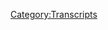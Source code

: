 {{DEFAULTSORT:
    #_TRANSCRIPT_0416:April 2, 2020
}}{{Transcript
    | title         = [[416: April 2, 2020]]
    | caption       = [https://knowledgefight.libsyn.com/knowledge-fight-april-2-2020 Listen to this episode on Libsyn]
    | episodeNumber = [[416: April 2, 2020|416]]
    | length        = 02:23:09
}}

{{MessageBox
    | header     = Warning: Bot Generated Content
    | text       = This transcript was automatically generated by transcription software and likely contains many mistakes and misattributions. Please check the audio for definitive quotes, attribution, and context.
    | image      = N3yvass4myg91.webp
    | imagewidth = 50px
    | id         = warning
}}

{{TranscriptBlock
    | name      = Unknown Speaker
    | timestamp = 00:00:00.000
    | text      = N-N-N-N-N-N-N-Knowledge Fight
}}

{{TranscriptBlock
    | name      = Unknown Speaker
    | timestamp = 00:00:12.880
    | text      = Dan and Jordan, I am sweating
}}

{{TranscriptBlock
    | name      = Unknown Speaker
    | timestamp = 00:00:17.920
    | text      = knowledgefight.com, it's time to pray
}}

{{TranscriptBlock
    | name      = Unknown Speaker
    | timestamp = 00:00:21.039
    | text      = I have great respect for knowledgefight
}}

{{TranscriptBlock
    | name      = Unknown Speaker
    | timestamp = 00:00:23.760
    | text      = knowledgefight
}}

{{TranscriptBlock
    | name      = Unknown Speaker
    | timestamp = 00:00:24.719
    | text      = I'm sick of them posing as if they're the good guys
}}

{{TranscriptBlock
    | name      = Unknown Speaker
    | timestamp = 00:00:27.120
    | text      = saying we are the bad guys
}}

{{TranscriptBlock
    | name      = Unknown Speaker
    | timestamp = 00:00:28.719
    | text      = knowledgefight
}}

{{TranscriptBlock
    | name      = Unknown Speaker
    | timestamp = 00:00:30.000
    | text      = Dan and Jordan, knowledgefight
}}

{{TranscriptBlock
    | name      = Unknown Speaker
    | timestamp = 00:00:32.159
    | text      = Miller, Miller, Miller
}}

{{TranscriptBlock
    | name      = Unknown Speaker
    | timestamp = 00:00:34.240
    | text      = I need, I need money
}}

{{TranscriptBlock
    | name      = Unknown Speaker
    | timestamp = 00:00:36.399
    | text      = Miller, Miller, Miller
}}

{{TranscriptBlock
    | name      = Unknown Speaker
    | timestamp = 00:00:39.280
    | text      = Andy and Kansas, Andy and, Andy, stop it
}}

{{TranscriptBlock
    | name      = Unknown Speaker
    | timestamp = 00:00:42.799
    | text      = Andy and, Andy and Kansas, Andy and, Andy
}}

{{TranscriptBlock
    | name      = Unknown Speaker
    | timestamp = 00:00:46.159
    | text      = It's time to pray
}}

{{TranscriptBlock
    | name      = Unknown Speaker
    | timestamp = 00:00:47.039
    | text      = Andy and Kansas, you're on the air, thanks for holding us
}}

{{TranscriptBlock
    | name      = Unknown Speaker
    | timestamp = 00:00:49.280
    | text      = Hello Alex, I'm a big fan, I'm a huge fan
}}

{{TranscriptBlock
    | name      = Unknown Speaker
    | timestamp = 00:00:51.679
    | text      = I love your room
}}

{{TranscriptBlock
    | name      = Unknown Speaker
    | timestamp = 00:00:52.880
    | text      = knowledgefight
}}

{{TranscriptBlock
    | name      = Unknown Speaker
    | timestamp = 00:00:53.840
    | text      = N-N-N-N-N-Knowledgefight.com
}}

{{TranscriptBlock
    | name      = Unknown Speaker
    | timestamp = 00:00:56.880
    | text      = I love you
}}

{{TranscriptBlock
    | name      = Unknown Speaker
    | timestamp = 00:00:59.200
    | text      = Hey everybody, welcome back to Knowledge Fight, I'm Dan
}}

{{TranscriptBlock
    | name      = Unknown Speaker
    | timestamp = 00:01:01.119
    | text      = I'm Jordan
}}

{{TranscriptBlock
    | name      = Unknown Speaker
    | timestamp = 00:01:01.600
    | text      = We're a couple dudes, like to sit around, drink novelty beverages
}}

{{TranscriptBlock
    | name      = Unknown Speaker
    | timestamp = 00:01:03.920
    | text      = and talk a little bit about Alex Jones
}}

{{TranscriptBlock
    | name      = Unknown Speaker
    | timestamp = 00:01:05.920
    | text      = Indeed we are, Dan
}}

{{TranscriptBlock
    | name      = Unknown Speaker
    | timestamp = 00:01:07.359
    | text      = Jordan
}}

{{TranscriptBlock
    | name      = Unknown Speaker
    | timestamp = 00:01:07.840
    | text      = Dan?
}}

{{TranscriptBlock
    | name      = Unknown Speaker
    | timestamp = 00:01:08.239
    | text      = Jordan
}}

{{TranscriptBlock
    | name      = Unknown Speaker
    | timestamp = 00:01:08.719
    | text      = What do you got for a bright spot this week?
}}

{{TranscriptBlock
    | name      = Unknown Speaker
    | timestamp = 00:01:10.640
    | text      = Um, I guess maybe, I don't know, it's an iffy one
}}

{{TranscriptBlock
    | name      = Unknown Speaker
    | timestamp = 00:01:14.239
    | text      = but we're recording this on Sunday, it's a Wrestlemania weekend
}}

{{TranscriptBlock
    | name      = Unknown Speaker
    | timestamp = 00:01:17.280
    | text      = WRESTLEMANIA
}}

{{TranscriptBlock
    | name      = Unknown Speaker
    | timestamp = 00:01:18.799
    | text      = I'm not sure I thoroughly enjoyed the first night
}}

{{TranscriptBlock
    | name      = Unknown Speaker
    | timestamp = 00:01:22.319
    | text      = but it's still fun, you know, I don't know
}}

{{TranscriptBlock
    | name      = Unknown Speaker
    | timestamp = 00:01:24.719
    | text      = Yeah, of course
}}

{{TranscriptBlock
    | name      = Unknown Speaker
    | timestamp = 00:01:25.120
    | text      = I was telling you about the Boneyard match
}}

{{TranscriptBlock
    | name      = Unknown Speaker
    | timestamp = 00:01:27.680
    | text      = before we started recording
}}

{{TranscriptBlock
    | name      = Unknown Speaker
    | timestamp = 00:01:28.959
    | text      = and I thought it was horrible watching it
}}

{{TranscriptBlock
    | name      = Unknown Speaker
    | timestamp = 00:01:30.879
    | text      = maybe I'm out of the mainstream in that opinion
}}

{{TranscriptBlock
    | name      = Unknown Speaker
    | timestamp = 00:01:33.040
    | text      = but it was fun to tell you about it
}}

{{TranscriptBlock
    | name      = Unknown Speaker
    | timestamp = 00:01:35.920
    | text      = so I guess there's that
}}

{{TranscriptBlock
    | name      = Unknown Speaker
    | timestamp = 00:01:37.680
    | text      = and I texted our friend Marty DeRosa who's a huge wrestling fan
}}

{{TranscriptBlock
    | name      = Unknown Speaker
    | timestamp = 00:01:40.799
    | text      = and he was telling me that he loved it
}}

{{TranscriptBlock
    | name      = Unknown Speaker
    | timestamp = 00:01:42.879
    | text      = He loved it
}}

{{TranscriptBlock
    | name      = Unknown Speaker
    | timestamp = 00:01:43.439
    | text      = Maybe I'm out of step, maybe I just thought it was corny as fuck
}}

{{TranscriptBlock
    | name      = Unknown Speaker
    | timestamp = 00:01:46.319
    | text      = Hey, come on man, now is the time for corny as fuck
}}

{{TranscriptBlock
    | name      = Unknown Speaker
    | timestamp = 00:01:49.040
    | text      = Maybe so, maybe so, maybe I'm a little jaded
}}

{{TranscriptBlock
    | name      = Unknown Speaker
    | timestamp = 00:01:52.000
    | text      = You're gonna love it, tonight you're gonna get another
}}

{{TranscriptBlock
    | name      = Unknown Speaker
    | timestamp = 00:01:54.159
    | text      = You're gonna get another crack at it, man
}}

{{TranscriptBlock
    | name      = Unknown Speaker
    | timestamp = 00:01:56.079
    | text      = Yeah, maybe, maybe
}}

{{TranscriptBlock
    | name      = Unknown Speaker
    | timestamp = 00:01:57.519
    | text      = Much like I always go into Alex's attempt to prove things
}}

{{TranscriptBlock
    | name      = Unknown Speaker
    | timestamp = 00:02:01.040
    | text      = with the highest of hopes
}}

{{TranscriptBlock
    | name      = Unknown Speaker
    | timestamp = 00:02:02.640
    | text      = I will enter night two of Wrestlemania also with like
}}

{{TranscriptBlock
    | name      = Unknown Speaker
    | timestamp = 00:02:05.359
    | text      = no matter what, I'm gonna enjoy watching a little bit of nonsense
}}

{{TranscriptBlock
    | name      = Unknown Speaker
    | timestamp = 00:02:09.039
    | text      = Yeah, come on, yeah
}}

{{TranscriptBlock
    | name      = Unknown Speaker
    | timestamp = 00:02:10.479
    | text      = So there's that
}}

{{TranscriptBlock
    | name      = Unknown Speaker
    | timestamp = 00:02:12.240
    | text      = Absolutely
}}

{{TranscriptBlock
    | name      = Unknown Speaker
    | timestamp = 00:02:14.000
    | text      = And for me, King of the Raptor Princesses John got me a very, very generous, generous gift
}}

{{TranscriptBlock
    | name      = Unknown Speaker
    | timestamp = 00:02:22.080
    | text      = or he tricked me into giving him my address in order
}}

{{TranscriptBlock
    | name      = Unknown Speaker
    | timestamp = 00:02:26.240
    | text      = because he's the BTK killer and I'm about to get BTK killed
}}

{{TranscriptBlock
    | name      = Unknown Speaker
    | timestamp = 00:02:28.879
    | text      = So it could be that
}}

{{TranscriptBlock
    | name      = Unknown Speaker
    | timestamp = 00:02:30.080
    | text      = At least you did the abbreviation correctly there
}}

{{TranscriptBlock
    | name      = Unknown Speaker
    | timestamp = 00:02:32.639
    | text      = But yeah, it was an incredible gift that came at a time when it just blindsided me
}}

{{TranscriptBlock
    | name      = Unknown Speaker
    | timestamp = 00:02:38.319
    | text      = and it was very, very kind of him
}}

{{TranscriptBlock
    | name      = Unknown Speaker
    | timestamp = 00:02:40.159
    | text      = Super cool
}}

{{TranscriptBlock
    | name      = Unknown Speaker
    | timestamp = 00:02:40.960
    | text      = Huge, huge thank you to John
}}

{{TranscriptBlock
    | name      = Unknown Speaker
    | timestamp = 00:02:42.159
    | text      = It was not a gift for me, but I'll still say thank you John
}}

{{TranscriptBlock
    | name      = Unknown Speaker
    | timestamp = 00:02:45.199
    | text      = Yeah, that is very nice
}}

{{TranscriptBlock
    | name      = Unknown Speaker
    | timestamp = 00:02:46.639
    | text      = So yeah, we got some bright spots
}}

{{TranscriptBlock
    | name      = Unknown Speaker
    | timestamp = 00:02:49.439
    | text      = Mine may be a slightly a little more disappointing than yours
}}

{{TranscriptBlock
    | name      = Unknown Speaker
    | timestamp = 00:02:53.120
    | text      = but I will take Wrestlemania
}}

{{TranscriptBlock
    | name      = Unknown Speaker
    | timestamp = 00:02:55.280
    | text      = Are we competing for bright spots?
}}

{{TranscriptBlock
    | name      = Unknown Speaker
    | timestamp = 00:02:56.800
    | text      = Yes, yeah, maybe that's the new thing
}}

{{TranscriptBlock
    | name      = Unknown Speaker
    | timestamp = 00:02:58.719
    | text      = It's a fight, it's a bright spot fight
}}

{{TranscriptBlock
    | name      = Unknown Speaker
    | timestamp = 00:03:00.800
    | text      = Who can live a happier day?
}}

{{TranscriptBlock
    | name      = Unknown Speaker
    | timestamp = 00:03:02.639
    | text      = That's the challenge
}}

{{TranscriptBlock
    | name      = Unknown Speaker
    | timestamp = 00:03:03.439
    | text      = I like it
}}

{{TranscriptBlock
    | name      = Unknown Speaker
    | timestamp = 00:03:04.080
    | text      = So Jordan, today we are going over April 2nd, 2020
}}

{{TranscriptBlock
    | name      = Unknown Speaker
    | timestamp = 00:03:08.719
    | text      = It's 2020, baby!
}}

{{TranscriptBlock
    | name      = Unknown Speaker
    | timestamp = 00:03:10.960
    | text      = Now we're in!
}}

{{TranscriptBlock
    | name      = Unknown Speaker
    | timestamp = 00:03:12.159
    | text      = Now I'm in!
}}

{{TranscriptBlock
    | name      = Unknown Speaker
    | timestamp = 00:03:12.960
    | text      = No more goddamn it!
}}

{{TranscriptBlock
    | name      = Unknown Speaker
    | timestamp = 00:03:14.000
    | text      = That's the good shit
}}

{{TranscriptBlock
    | name      = Unknown Speaker
    | timestamp = 00:03:15.199
    | text      = I don't know
}}

{{TranscriptBlock
    | name      = Unknown Speaker
    | timestamp = 00:03:15.840
    | text      = Doesn't feel quite right, but we'll see
}}

{{TranscriptBlock
    | name      = Unknown Speaker
    | timestamp = 00:03:17.520
    | text      = So we're going over that April 2nd episode
}}

{{TranscriptBlock
    | name      = Unknown Speaker
    | timestamp = 00:03:20.960
    | text      = That's Thursday of last week
}}

{{TranscriptBlock
    | name      = Unknown Speaker
    | timestamp = 00:03:23.120
    | text      = And I intended to do Thursday and Friday for this episode
}}

{{TranscriptBlock
    | name      = Unknown Speaker
    | timestamp = 00:03:25.840
    | text      = but Thursday is just too fucking insane
}}

{{TranscriptBlock
    | name      = Unknown Speaker
    | timestamp = 00:03:29.039
    | text      = This is one of the weirder rides we're gonna go on
}}

{{TranscriptBlock
    | name      = Unknown Speaker
    | timestamp = 00:03:32.000
    | text      = There's a lot of emotional ups and downs
}}

{{TranscriptBlock
    | name      = Unknown Speaker
    | timestamp = 00:03:34.719
    | text      = There's some Alex trying to prove stuff
}}

{{TranscriptBlock
    | name      = Unknown Speaker
    | timestamp = 00:03:36.639
    | text      = There's factually inaccurate claims
}}

{{TranscriptBlock
    | name      = Unknown Speaker
    | timestamp = 00:03:39.360
    | text      = There's Cossus Belly
}}

{{TranscriptBlock
    | name      = Unknown Speaker
    | timestamp = 00:03:44.400
    | text      = Oh, okay, all right
}}

{{TranscriptBlock
    | name      = Unknown Speaker
    | timestamp = 00:03:45.680
    | text      = So we're just taking territory now
}}

{{TranscriptBlock
    | name      = Unknown Speaker
    | timestamp = 00:03:47.280
    | text      = That's what we're doing
}}

{{TranscriptBlock
    | name      = Unknown Speaker
    | timestamp = 00:03:48.560
    | text      = Yeah, I mean, it gets to that by the end of it
}}

{{TranscriptBlock
    | name      = Unknown Speaker
    | timestamp = 00:03:51.360
    | text      = So get ready, strap it in
}}

{{TranscriptBlock
    | name      = Unknown Speaker
    | timestamp = 00:03:53.039
    | text      = We will see if we make it through
}}

{{TranscriptBlock
    | name      = Unknown Speaker
    | timestamp = 00:03:55.520
    | text      = But before we get to that, we gotta take a moment to say thank you
}}

{{TranscriptBlock
    | name      = Unknown Speaker
    | timestamp = 00:03:57.680
    | text      = to some folks who have signed up and are supporting the show
}}

{{TranscriptBlock
    | name      = Unknown Speaker
    | timestamp = 00:03:59.280
    | text      = So first of all, Lindsay, thank you so much
}}

{{TranscriptBlock
    | name      = Unknown Speaker
    | timestamp = 00:04:01.039
    | text      = You are now a policy wonk
}}

{{TranscriptBlock
    | name      = Unknown Speaker
    | timestamp = 00:04:02.560
    | text      = I'm a policy wonk
}}

{{TranscriptBlock
    | name      = Unknown Speaker
    | timestamp = 00:04:03.599
    | text      = Thank you very much, Lindsay
}}

{{TranscriptBlock
    | name      = Unknown Speaker
    | timestamp = 00:04:04.800
    | text      = Next, David, thank you so much
}}

{{TranscriptBlock
    | name      = Unknown Speaker
    | timestamp = 00:04:06.000
    | text      = You are now a policy wonk
}}

{{TranscriptBlock
    | name      = Unknown Speaker
    | timestamp = 00:04:07.199
    | text      = I'm a policy wonk
}}

{{TranscriptBlock
    | name      = Unknown Speaker
    | timestamp = 00:04:08.159
    | text      = Thanks, David
}}

{{TranscriptBlock
    | name      = Unknown Speaker
    | timestamp = 00:04:09.039
    | text      = Next, this could be ZoTropes or ZoeTropes
}}

{{TranscriptBlock
    | name      = Unknown Speaker
    | timestamp = 00:04:13.199
    | text      = Z-O-E Tropes
}}

{{TranscriptBlock
    | name      = Unknown Speaker
    | timestamp = 00:04:14.800
    | text      = Not entirely sure, but either way, thank you so much
}}

{{TranscriptBlock
    | name      = Unknown Speaker
    | timestamp = 00:04:16.560
    | text      = You're now a policy wonk
}}

{{TranscriptBlock
    | name      = Unknown Speaker
    | timestamp = 00:04:17.519
    | text      = I'm a policy wonk
}}

{{TranscriptBlock
    | name      = Unknown Speaker
    | timestamp = 00:04:18.480
    | text      = Yes, thank you very much
}}

{{TranscriptBlock
    | name      = Unknown Speaker
    | timestamp = 00:04:19.519
    | text      = Thank you
}}

{{TranscriptBlock
    | name      = Unknown Speaker
    | timestamp = 00:04:19.920
    | text      = Next, Alice, thank you so much
}}

{{TranscriptBlock
    | name      = Unknown Speaker
    | timestamp = 00:04:21.360
    | text      = You're now a policy wonk
}}

{{TranscriptBlock
    | name      = Unknown Speaker
    | timestamp = 00:04:22.480
    | text      = I'm a policy wonk
}}

{{TranscriptBlock
    | name      = Unknown Speaker
    | timestamp = 00:04:23.600
    | text      = Thanks, Alice
}}

{{TranscriptBlock
    | name      = Unknown Speaker
    | timestamp = 00:04:24.240
    | text      = Next, Levian, thank you so much
}}

{{TranscriptBlock
    | name      = Unknown Speaker
    | timestamp = 00:04:26.480
    | text      = You are now a policy wonk
}}

{{TranscriptBlock
    | name      = Unknown Speaker
    | timestamp = 00:04:27.600
    | text      = I'm a policy wonk
}}

{{TranscriptBlock
    | name      = Unknown Speaker
    | timestamp = 00:04:28.560
    | text      = Thank you, Levian
}}

{{TranscriptBlock
    | name      = Unknown Speaker
    | timestamp = 00:04:29.519
    | text      = Thank you
}}

{{TranscriptBlock
    | name      = Unknown Speaker
    | timestamp = 00:04:29.920
    | text      = And Rachel, thank you so much
}}

{{TranscriptBlock
    | name      = Unknown Speaker
    | timestamp = 00:04:31.439
    | text      = You are now a policy wonk
}}

{{TranscriptBlock
    | name      = Unknown Speaker
    | timestamp = 00:04:32.560
    | text      = I'm a policy wonk
}}

{{TranscriptBlock
    | name      = Unknown Speaker
    | timestamp = 00:04:33.439
    | text      = Thanks, Rachel
}}

{{TranscriptBlock
    | name      = Unknown Speaker
    | timestamp = 00:04:34.399
    | text      = And, finally, I'd like to say thank you
}}

{{TranscriptBlock
    | name      = Unknown Speaker
    | timestamp = 00:04:35.680
    | text      = to the people who donate on an elevated level
}}

{{TranscriptBlock
    | name      = Unknown Speaker
    | timestamp = 00:04:37.600
    | text      = and appreciate that very much
}}

{{TranscriptBlock
    | name      = Unknown Speaker
    | timestamp = 00:04:38.639
    | text      = So, first of all, Andy, thank you so much
}}

{{TranscriptBlock
    | name      = Unknown Speaker
    | timestamp = 00:04:40.480
    | text      = You're now a technocrat
}}

{{TranscriptBlock
    | name      = Unknown Speaker
    | timestamp = 00:04:41.600
    | text      = And, Sean, thank you so much
}}

{{TranscriptBlock
    | name      = Unknown Speaker
    | timestamp = 00:04:43.360
    | text      = You are now a technocrat
}}

{{TranscriptBlock
    | name      = Unknown Speaker
    | timestamp = 00:04:44.639
    | text      = I'm a policy wonk
}}

{{TranscriptBlock
    | name      = Unknown Speaker
    | timestamp = 00:04:45.920
    | text      = Crikey mate, that's fantastic. Have yourself a brew.
}}

{{TranscriptBlock
    | name      = Unknown Speaker
    | timestamp = 00:04:48.959
    | text      = How's your 401k doing, bro?
}}

{{TranscriptBlock
    | name      = Unknown Speaker
    | timestamp = 00:04:50.399
    | text      = Alright, we gotta go full tilt boogie on this, Watson, alright?
}}

{{TranscriptBlock
    | name      = Unknown Speaker
    | timestamp = 00:04:53.199
    | text      = Let's just get down to business. We ain't making that money off that heroin.
}}

{{TranscriptBlock
    | name      = Unknown Speaker
    | timestamp = 00:04:56.480
    | text      = Why are you pimps so good?
}}

{{TranscriptBlock
    | name      = Unknown Speaker
    | timestamp = 00:04:58.240
    | text      = My neck is freakishly large. I declare info war on you.
}}

{{TranscriptBlock
    | name      = Unknown Speaker
    | timestamp = 00:05:02.800
    | text      = Thank you so much, Sean, and thank you so much, Andy.
}}

{{TranscriptBlock
    | name      = Unknown Speaker
    | timestamp = 00:05:04.959
    | text      = Yes, thank you very much to the both of you.
}}

{{TranscriptBlock
    | name      = Unknown Speaker
    | timestamp = 00:05:06.480
    | text      = Yeah, if you're out there listening and you're thinking,
}}

{{TranscriptBlock
    | name      = Unknown Speaker
    | timestamp = 00:05:07.759
    | text      = hey, I enjoy this show, I'd like to support what these gents do,
}}

{{TranscriptBlock
    | name      = Unknown Speaker
    | timestamp = 00:05:10.000
    | text      = you can do that by going to our website, knowledgefight.com,
}}

{{TranscriptBlock
    | name      = Unknown Speaker
    | timestamp = 00:05:12.160
    | text      = clicking the button that says support the show, or finding a local charity in your area
}}

{{TranscriptBlock
    | name      = Unknown Speaker
    | timestamp = 00:05:16.240
    | text      = that supports people who are in need in these trying, difficult times we find ourselves in.
}}

{{TranscriptBlock
    | name      = Unknown Speaker
    | timestamp = 00:05:21.040
    | text      = Yes, we would like both.
}}

{{TranscriptBlock
    | name      = Unknown Speaker
    | timestamp = 00:05:22.399
    | text      = Uh, yeah, or either.
}}

{{TranscriptBlock
    | name      = Unknown Speaker
    | timestamp = 00:05:23.519
    | text      = Or either, yeah. Not both.
}}

{{TranscriptBlock
    | name      = Unknown Speaker
    | timestamp = 00:05:26.560
    | text      = Oh, god damn it.
}}

{{TranscriptBlock
    | name      = Unknown Speaker
    | timestamp = 00:05:28.399
    | text      = Give money to charity, but also...
}}

{{TranscriptBlock
    | name      = Unknown Speaker
    | timestamp = 00:05:29.920
    | text      = But also does. Okay, let's not forget the real charity.
}}

{{TranscriptBlock
    | name      = Unknown Speaker
    | timestamp = 00:05:32.639
    | text      = Come on now.
}}

{{TranscriptBlock
    | name      = Unknown Speaker
    | timestamp = 00:05:33.920
    | text      = So, Jordan, today we're gonna start on April 2nd at the beginning of Alex's episode,
}}

{{TranscriptBlock
    | name      = Unknown Speaker
    | timestamp = 00:05:37.839
    | text      = and this is a little bit of a longer clip for a first clip,
}}

{{TranscriptBlock
    | name      = Unknown Speaker
    | timestamp = 00:05:41.120
    | text      = but I wanted to... Alex is insisting that this clip he plays of Anthony Fauci,
}}

{{TranscriptBlock
    | name      = Unknown Speaker
    | timestamp = 00:05:48.240
    | text      = it proves something.
}}

{{TranscriptBlock
    | name      = Unknown Speaker
    | timestamp = 00:05:49.600
    | text      = Okay.
}}

{{TranscriptBlock
    | name      = Unknown Speaker
    | timestamp = 00:05:50.000
    | text      = And it's going to be like a guiding thesis for the episode moving forward,
}}

{{TranscriptBlock
    | name      = Unknown Speaker
    | timestamp = 00:05:55.519
    | text      = and it's not. It's pretty lame.
}}

{{TranscriptBlock
    | name      = Unknown Speaker
    | timestamp = 00:05:58.160
    | text      = Yes, this is it. The world government bio-attack we always knew was coming
}}

{{TranscriptBlock
    | name      = Unknown Speaker
    | timestamp = 00:06:02.959
    | text      = from the very medical tyranny, deep state mad scientist, led by Dr. Faust.
}}

{{TranscriptBlock
    | name      = Unknown Speaker
    | timestamp = 00:06:09.040
    | text      = Are we looking at living with some sort of social distancing guidelines,
}}

{{TranscriptBlock
    | name      = Unknown Speaker
    | timestamp = 00:06:16.240
    | text      = essentially until there's treatment or a vaccine, for example,
}}

{{TranscriptBlock
    | name      = Unknown Speaker
    | timestamp = 00:06:19.279
    | text      = people looking forward to the summer talk about, you know, going to baseball games,
}}

{{TranscriptBlock
    | name      = Unknown Speaker
    | timestamp = 00:06:23.120
    | text      = going to concerts, we have political conventions over the summer.
}}

{{TranscriptBlock
    | name      = Unknown Speaker
    | timestamp = 00:06:26.160
    | text      = Are things like that possible or safe without a vaccine or a treatment in place?
}}

{{TranscriptBlock
    | name      = Unknown Speaker
    | timestamp = 00:06:30.639
    | text      = Yeah, I think if we get to the part of the curve that Dr. Burke showed yesterday,
}}

{{TranscriptBlock
    | name      = Unknown Speaker
    | timestamp = 00:06:36.800
    | text      = when it goes down to essentially no new cases, no deaths at a period of time,
}}

{{TranscriptBlock
    | name      = Unknown Speaker
    | timestamp = 00:06:42.639
    | text      = I think it makes sense that you're going to have to relax social distancing.
}}

{{TranscriptBlock
    | name      = Unknown Speaker
    | timestamp = 00:06:47.600
    | text      = The one thing we hopefully would have in place, and I believe we will have in place,
}}

{{TranscriptBlock
    | name      = Unknown Speaker
    | timestamp = 00:06:52.720
    | text      = is a much more robust system to be able to identify someone who's infected,
}}

{{TranscriptBlock
    | name      = Unknown Speaker
    | timestamp = 00:06:57.839
    | text      = isolate them, and then do contact tracing.
}}

{{TranscriptBlock
    | name      = Unknown Speaker
    | timestamp = 00:07:00.480
    | text      = Because if you have a really good program of containment
}}

{{TranscriptBlock
    | name      = Unknown Speaker
    | timestamp = 00:07:04.800
    | text      = that prevents you from ever having to get into mitigation, we're in mitigation right now.
}}

{{TranscriptBlock
    | name      = Unknown Speaker
    | timestamp = 00:07:09.920
    | text      = That's what the social and physical distancing is.
}}

{{TranscriptBlock
    | name      = Unknown Speaker
    | timestamp = 00:07:13.920
    | text      = The ultimate solution to a virus that might keep coming back would be a vaccine.
}}

{{TranscriptBlock
    | name      = Unknown Speaker
    | timestamp = 00:07:21.279
    | text      = In fact, I was on the weekly conference call with the WHO sponsored group
}}

{{TranscriptBlock
    | name      = Unknown Speaker
    | timestamp = 00:07:27.519
    | text      = of all the health leaders in the world who are dealing with this.
}}

{{TranscriptBlock
    | name      = Unknown Speaker
    | timestamp = 00:07:31.759
    | text      = And we all came to the agreement that we may have cycling with another season,
}}

{{TranscriptBlock
    | name      = Unknown Speaker
    | timestamp = 00:07:37.439
    | text      = we'll be much better prepared, we likely will have interventions,
}}

{{TranscriptBlock
    | name      = Unknown Speaker
    | timestamp = 00:07:41.120
    | text      = but the ultimate game changer in this will be a vaccine.
}}

{{TranscriptBlock
    | name      = Unknown Speaker
    | timestamp = 00:07:44.000
    | text      = The same way a vaccine for other diseases that were scourges in the past
}}

{{TranscriptBlock
    | name      = Unknown Speaker
    | timestamp = 00:07:48.800
    | text      = that now we don't even worry about.
}}

{{TranscriptBlock
    | name      = Unknown Speaker
    | timestamp = 00:07:51.120
    | text      = That is a one minute, 21 second clip that you're going to hear me play
}}

{{TranscriptBlock
    | name      = Unknown Speaker
    | timestamp = 00:07:55.279
    | text      = probably 10 more times a day on air because we're going to analyze every facet of that.
}}

{{TranscriptBlock
    | name      = Unknown Speaker
    | timestamp = 00:08:00.720
    | text      = That is the final confirmation that it's all absolutely staged with a real virus
}}

{{TranscriptBlock
    | name      = Unknown Speaker
    | timestamp = 00:08:06.639
    | text      = and it's the globalist takeover.
}}

{{TranscriptBlock
    | name      = Unknown Speaker
    | timestamp = 00:08:08.000
    | text      = So I don't think that proves that.
}}

{{TranscriptBlock
    | name      = Unknown Speaker
    | timestamp = 00:08:10.000
    | text      = I didn't get that.
}}

{{TranscriptBlock
    | name      = Unknown Speaker
    | timestamp = 00:08:11.199
    | text      = That wasn't my first reaction.
}}

{{TranscriptBlock
    | name      = Unknown Speaker
    | timestamp = 00:08:12.720
    | text      = Not your takeaway?
}}

{{TranscriptBlock
    | name      = Unknown Speaker
    | timestamp = 00:08:13.519
    | text      = No, no, no.
}}

{{TranscriptBlock
    | name      = Unknown Speaker
    | timestamp = 00:08:14.079
    | text      = That wasn't the thing that I was thinking, but I'm interested to see where this goes.
}}

{{TranscriptBlock
    | name      = Unknown Speaker
    | timestamp = 00:08:18.079
    | text      = I think you could predict where it goes.
}}

{{TranscriptBlock
    | name      = Unknown Speaker
    | timestamp = 00:08:19.519
    | text      = Yeah, I'm pretty sure.
}}

{{TranscriptBlock
    | name      = Unknown Speaker
    | timestamp = 00:08:20.879
    | text      = But I mean, the clip of what Fauci was explaining makes perfect sense to an adult listening.
}}

{{TranscriptBlock
    | name      = Unknown Speaker
    | timestamp = 00:08:26.240
    | text      = But it's interesting because, you know, you listened to enough Alex Jones that
}}

{{TranscriptBlock
    | name      = Unknown Speaker
    | timestamp = 00:08:30.000
    | text      = I think you can hear that and see the points where he's going to take things.
}}

{{TranscriptBlock
    | name      = Unknown Speaker
    | timestamp = 00:08:34.240
    | text      = Well, contact tracing, I heard that and I was like,
}}

{{TranscriptBlock
    | name      = Unknown Speaker
    | timestamp = 00:08:36.720
    | text      = nobody should be allowed to tell Alex about contact tracing.
}}

{{TranscriptBlock
    | name      = Unknown Speaker
    | timestamp = 00:08:39.840
    | text      = That should just be kept away from him.
}}

{{TranscriptBlock
    | name      = Unknown Speaker
    | timestamp = 00:08:41.360
    | text      = Well, certainly.
}}

{{TranscriptBlock
    | name      = Unknown Speaker
    | timestamp = 00:08:42.399
    | text      = That's one thing you can point to.
}}

{{TranscriptBlock
    | name      = Unknown Speaker
    | timestamp = 00:08:44.080
    | text      = It's like, okay, he's probably going to twist that,
}}

{{TranscriptBlock
    | name      = Unknown Speaker
    | timestamp = 00:08:45.919
    | text      = but there's a bunch of little things in there.
}}

{{TranscriptBlock
    | name      = Unknown Speaker
    | timestamp = 00:08:47.519
    | text      = It's like, oh, I see how he's going to manipulate this.
}}

{{TranscriptBlock
    | name      = Unknown Speaker
    | timestamp = 00:08:51.039
    | text      = That's a fun little game.
}}

{{TranscriptBlock
    | name      = Unknown Speaker
    | timestamp = 00:08:52.320
    | text      = At home, if you're listening, write down the ways you think Alex is going to fuck around with that.
}}

{{TranscriptBlock
    | name      = Unknown Speaker
    | timestamp = 00:08:57.279
    | text      = Pause it, re-listen to the clip,
}}

{{TranscriptBlock
    | name      = Unknown Speaker
    | timestamp = 00:08:58.720
    | text      = figure out what it is you think is going to go on and we'll see how you do.
}}

{{TranscriptBlock
    | name      = Unknown Speaker
    | timestamp = 00:09:02.000
    | text      = Send you a prize.
}}

{{TranscriptBlock
    | name      = Unknown Speaker
    | timestamp = 00:09:02.799
    | text      = Yeah.
}}

{{TranscriptBlock
    | name      = Unknown Speaker
    | timestamp = 00:09:03.440
    | text      = So Alex gets down into talking about how it's like,
}}

{{TranscriptBlock
    | name      = Unknown Speaker
    | timestamp = 00:09:07.200
    | text      = Fauci is saying that there's going to be forced vaccinations that end up coming.
}}

{{TranscriptBlock
    | name      = Unknown Speaker
    | timestamp = 00:09:11.200
    | text      = And he sort of rambles.
}}

{{TranscriptBlock
    | name      = Unknown Speaker
    | timestamp = 00:09:12.639
    | text      = We've got to have forced inoculations.
}}

{{TranscriptBlock
    | name      = Unknown Speaker
    | timestamp = 00:09:14.000
    | text      = And of course, the coronavirus mutates more than flu viruses.
}}

{{TranscriptBlock
    | name      = Unknown Speaker
    | timestamp = 00:09:17.759
    | text      = You have to get the exact mutation.
}}

{{TranscriptBlock
    | name      = Unknown Speaker
    | timestamp = 00:09:19.279
    | text      = So it'll be a yearly injection, of course.
}}

{{TranscriptBlock
    | name      = Unknown Speaker
    | timestamp = 00:09:22.080
    | text      = Oh, and all the social distancing, you haven't had your yearly or monthly shot.
}}

{{TranscriptBlock
    | name      = Unknown Speaker
    | timestamp = 00:09:33.200
    | text      = Well, and you criticize it anyway.
}}

{{TranscriptBlock
    | name      = Unknown Speaker
    | timestamp = 00:09:34.960
    | text      = You're not allowed to travel.
}}

{{TranscriptBlock
    | name      = Unknown Speaker
    | timestamp = 00:09:35.840
    | text      = You're not allowed to live.
}}

{{TranscriptBlock
    | name      = Unknown Speaker
    | timestamp = 00:09:37.200
    | text      = So Alex is severely misunderstanding what was being said about the future reaction
}}

{{TranscriptBlock
    | name      = Unknown Speaker
    | timestamp = 00:09:40.960
    | text      = to the coronavirus and the post-distancing, but pre-vaccine landscape.
}}

{{TranscriptBlock
    | name      = Unknown Speaker
    | timestamp = 00:09:45.519
    | text      = What Dr. Fauci was saying in that clip that we listened to up top is that there are two
}}

{{TranscriptBlock
    | name      = Unknown Speaker
    | timestamp = 00:09:49.200
    | text      = distinct phases of response to an outbreak where different strategies are effective.
}}

{{TranscriptBlock
    | name      = Unknown Speaker
    | timestamp = 00:09:53.279
    | text      = When there are not many new cases and no real community spreading of the disease,
}}

{{TranscriptBlock
    | name      = Unknown Speaker
    | timestamp = 00:09:56.960
    | text      = you can isolate individuals who get sick and track down the people who they've been in contact with
}}

{{TranscriptBlock
    | name      = Unknown Speaker
    | timestamp = 00:10:01.759
    | text      = and have them also self-quarantine until the incubation period for the disease has passed.
}}

{{TranscriptBlock
    | name      = Unknown Speaker
    | timestamp = 00:10:06.000
    | text      = This strategy can work well in those circumstances, but once there
}}

{{TranscriptBlock
    | name      = Unknown Speaker
    | timestamp = 00:10:09.600
    | text      = has as many new cases and as much community transmission as is happening now,
}}

{{TranscriptBlock
    | name      = Unknown Speaker
    | timestamp = 00:10:13.360
    | text      = you have to adjust to mitigation tactics like what we're seeing now with social distancing.
}}

{{TranscriptBlock
    | name      = Unknown Speaker
    | timestamp = 00:10:17.440
    | text      = Alex seems to imagine a world where self-quarantining will be used as punishment
}}

{{TranscriptBlock
    | name      = Unknown Speaker
    | timestamp = 00:10:20.879
    | text      = against anti-vaxxers or some dumb shit.
}}

{{TranscriptBlock
    | name      = Unknown Speaker
    | timestamp = 00:10:23.919
    | text      = I don't know how he got that from Fauci's comments, but I would bet that when this is all over
}}

{{TranscriptBlock
    | name      = Unknown Speaker
    | timestamp = 00:10:28.240
    | text      = and the country has gone through this deeply traumatic experience together,
}}

{{TranscriptBlock
    | name      = Unknown Speaker
    | timestamp = 00:10:31.519
    | text      = if you're actively trying to get people not to be vaccinated and risk all of this happening again,
}}

{{TranscriptBlock
    | name      = Unknown Speaker
    | timestamp = 00:10:36.639
    | text      = I bet a lot of people will distance themselves from you socially.
}}

{{TranscriptBlock
    | name      = Unknown Speaker
    | timestamp = 00:10:39.759
    | text      = I don't think anyone will need to force anyone to.
}}

{{TranscriptBlock
    | name      = Unknown Speaker
    | timestamp = 00:10:42.639
    | text      = I think we will tell you to fuck right off.
}}

{{TranscriptBlock
    | name      = Unknown Speaker
    | timestamp = 00:10:44.960
    | text      = Yeah, I don't think anybody's saying hi to Melissa McCarthy or not Melissa
}}

{{TranscriptBlock
    | name      = Unknown Speaker
    | timestamp = 00:10:49.679
    | text      = Jenny McCarthy anytime soon.
}}

{{TranscriptBlock
    | name      = Unknown Speaker
    | timestamp = 00:10:51.600
    | text      = As for that mutations thing, Alex has no evidence or reason to suggest that
}}

{{TranscriptBlock
    | name      = Unknown Speaker
    | timestamp = 00:10:55.360
    | text      = the coronavirus mutates more than flus do. He's just making that up.
}}

{{TranscriptBlock
    | name      = Unknown Speaker
    | timestamp = 00:10:58.559
    | text      = But even if it were true, it's not necessarily a good argument against vaccination.
}}

{{TranscriptBlock
    | name      = Unknown Speaker
    | timestamp = 00:11:02.799
    | text      = The issue of mutations and vaccines are not a clear-cut black and white issue.
}}

{{TranscriptBlock
    | name      = Unknown Speaker
    | timestamp = 00:11:07.279
    | text      = Alex wants you to think it's a thing where you make a vaccine against the coronavirus
}}

{{TranscriptBlock
    | name      = Unknown Speaker
    | timestamp = 00:11:11.120
    | text      = and then it mutates, then the vaccine doesn't work anymore.
}}

{{TranscriptBlock
    | name      = Unknown Speaker
    | timestamp = 00:11:13.360
    | text      = But of course the issue is more complicated than that.
}}

{{TranscriptBlock
    | name      = Unknown Speaker
    | timestamp = 00:11:16.480
    | text      = For one, just because a virus has undergone a mutation,
}}

{{TranscriptBlock
    | name      = Unknown Speaker
    | timestamp = 00:11:20.159
    | text      = that doesn't mean that an existing vaccine won't be effective against it.
}}

{{TranscriptBlock
    | name      = Unknown Speaker
    | timestamp = 00:11:23.759
    | text      = This isn't really accurate since mutations that happen with viruses are random events
}}

{{TranscriptBlock
    | name      = Unknown Speaker
    | timestamp = 00:11:27.600
    | text      = and often the mutations that occur aren't really relevant to the immunity that a vaccine will create.
}}

{{TranscriptBlock
    | name      = Unknown Speaker
    | timestamp = 00:11:32.240
    | text      = It's entirely possible there could be multiple strains of the coronavirus
}}

{{TranscriptBlock
    | name      = Unknown Speaker
    | timestamp = 00:11:35.200
    | text      = that are all prevented by the same vaccine.
}}

{{TranscriptBlock
    | name      = Unknown Speaker
    | timestamp = 00:11:37.600
    | text      = On March 24th, the New York magazine Intelligencer reported on how the coronavirus
}}

{{TranscriptBlock
    | name      = Unknown Speaker
    | timestamp = 00:11:42.000
    | text      = actually has a very low error rate, which is to say that it's mutating very slowly
}}

{{TranscriptBlock
    | name      = Unknown Speaker
    | timestamp = 00:11:45.919
    | text      = considering how many times it's been transmitting and replicating.
}}

{{TranscriptBlock
    | name      = Unknown Speaker
    | timestamp = 00:11:49.039
    | text      = Peter Thielen, a Johns Hopkins molecular geneticist, said,
}}

{{TranscriptBlock
    | name      = Unknown Speaker
    | timestamp = 00:11:53.600
    | text      = That's a relatively small number of mutations for having passed through a large number of people.
}}

{{TranscriptBlock
    | name      = Unknown Speaker
    | timestamp = 00:11:58.559
    | text      = At this point, the mutation rate of the virus would suggest that a vaccine developed for SARS-CoV-2
}}

{{TranscriptBlock
    | name      = Unknown Speaker
    | timestamp = 00:12:04.399
    | text      = would be a single vaccine rather than a new vaccine every year like the flu vaccine.
}}

{{TranscriptBlock
    | name      = Unknown Speaker
    | timestamp = 00:12:09.600
    | text      = What Alex is really doing here is just some basic ass anti-vax stuff
}}

{{TranscriptBlock
    | name      = Unknown Speaker
    | timestamp = 00:12:13.679
    | text      = and it's pretty uninspiring off the top.
}}

{{TranscriptBlock
    | name      = Unknown Speaker
    | timestamp = 00:12:17.279
    | text      = He starts slow.
}}

{{TranscriptBlock
    | name      = Unknown Speaker
    | timestamp = 00:12:19.840
    | text      = Anti-vaxxer stuff is far more palatable whenever there's no massive global pandemic going on.
}}

{{TranscriptBlock
    | name      = Unknown Speaker
    | timestamp = 00:12:26.960
    | text      = Now anti-vaxxer stuff kind of feels a little bit more murdery,
}}

{{TranscriptBlock
    | name      = Unknown Speaker
    | timestamp = 00:12:30.720
    | text      = you know, a little bit more on the side of like maybe unintentional manslaughter area.
}}

{{TranscriptBlock
    | name      = Unknown Speaker
    | timestamp = 00:12:35.840
    | text      = The stakes are becoming a little bit too overt.
}}

{{TranscriptBlock
    | name      = Unknown Speaker
    | timestamp = 00:12:38.080
    | text      = Yeah.
}}

{{TranscriptBlock
    | name      = Unknown Speaker
    | timestamp = 00:12:38.879
    | text      = And this is uninspired levels of shit that Alex is doing.
}}

{{TranscriptBlock
    | name      = Unknown Speaker
    | timestamp = 00:12:43.759
    | text      = I would want him to be a little bit more creative or crazy with
}}

{{TranscriptBlock
    | name      = Unknown Speaker
    | timestamp = 00:12:47.519
    | text      = his ideas that he's bringing to the table and so this basic ass shit.
}}

{{TranscriptBlock
    | name      = Unknown Speaker
    | timestamp = 00:12:51.120
    | text      = So one of the big things that everyone, of course, is being bombarded with and probably
}}

{{TranscriptBlock
    | name      = Unknown Speaker
    | timestamp = 00:12:55.840
    | text      = for good reason and well, you know, justifiably is wash your hands.
}}

{{TranscriptBlock
    | name      = Unknown Speaker
    | timestamp = 00:13:02.720
    | text      = Everybody, you know, there's messaging about wash your hands more.
}}

{{TranscriptBlock
    | name      = Unknown Speaker
    | timestamp = 00:13:06.559
    | text      = Right.
}}

{{TranscriptBlock
    | name      = Unknown Speaker
    | timestamp = 00:13:07.059
    | text      = Somehow a message that we're still struggling to grapple with.
}}

{{TranscriptBlock
    | name      = Unknown Speaker
    | timestamp = 00:13:10.659
    | text      = So Alex is mad that they played a video of Elmo telling people to wash their hands.
}}

{{TranscriptBlock
    | name      = Unknown Speaker
    | timestamp = 00:13:19.220
    | text      = You can't say that sentence.
}}

{{TranscriptBlock
    | name      = Unknown Speaker
    | timestamp = 00:13:20.419
    | text      = On Fox Business, I think.
}}

{{TranscriptBlock
    | name      = Unknown Speaker
    | timestamp = 00:13:22.580
    | text      = Those aren't words you can say.
}}

{{TranscriptBlock
    | name      = Unknown Speaker
    | timestamp = 00:13:23.779
    | text      = It's very weird.
}}

{{TranscriptBlock
    | name      = Unknown Speaker
    | timestamp = 00:13:24.980
    | text      = Fox Business is the worst.
}}

{{TranscriptBlock
    | name      = Unknown Speaker
    | timestamp = 00:13:26.259
    | text      = They have all their hosts at home because it's too deadly for them to even go out.
}}

{{TranscriptBlock
    | name      = Unknown Speaker
    | timestamp = 00:13:30.500
    | text      = And they've got Elmo there talking to adults about how to wash their hands.
}}

{{TranscriptBlock
    | name      = Unknown Speaker
    | timestamp = 00:13:38.580
    | text      = And I'm going to explain how this mind control works in a moment.
}}

{{TranscriptBlock
    | name      = Unknown Speaker
    | timestamp = 00:13:41.860
    | text      = Thank you.
}}

{{TranscriptBlock
    | name      = Unknown Speaker
    | timestamp = 00:13:42.419
    | text      = But first, go ahead and go to this clip, watch, watch, watch, watch, watch, watch.
}}

{{TranscriptBlock
    | name      = Unknown Speaker
    | timestamp = 00:14:07.299
    | text      = The creator of Elmo, the guy that first played with your hands for 20 seconds, just like
}}

{{TranscriptBlock
    | name      = Unknown Speaker
    | timestamp = 00:14:15.220
    | text      = Elmo, like pedophile Elmo.
}}

{{TranscriptBlock
    | name      = Unknown Speaker
    | timestamp = 00:14:17.779
    | text      = Oh boy.
}}

{{TranscriptBlock
    | name      = Unknown Speaker
    | timestamp = 00:14:19.299
    | text      = So Alex is talking about Kevin Clash here, and I think Alex just committed slander.
}}

{{TranscriptBlock
    | name      = Unknown Speaker
    | timestamp = 00:14:24.419
    | text      = There have been accusations about Clash in the past, and I'm not entirely sure what the
}}

{{TranscriptBlock
    | name      = Unknown Speaker
    | timestamp = 00:14:28.899
    | text      = reality of that situation is, but Alex isn't saying that there were accusations.
}}

{{TranscriptBlock
    | name      = Unknown Speaker
    | timestamp = 00:14:32.580
    | text      = He's saying that Clash is a convicted pedophile, which is not true.
}}

{{TranscriptBlock
    | name      = Unknown Speaker
    | timestamp = 00:14:36.340
    | text      = That's not good.
}}

{{TranscriptBlock
    | name      = Unknown Speaker
    | timestamp = 00:14:36.899
    | text      = This is just a demonstrably false statement, and Alex is reporting it as fact, leaving
}}

{{TranscriptBlock
    | name      = Unknown Speaker
    | timestamp = 00:14:40.980
    | text      = that aside.
}}

{{TranscriptBlock
    | name      = Unknown Speaker
    | timestamp = 00:14:41.460
    | text      = Even if the puppeteer of a particular character were to be a criminal, that doesn't make the
}}

{{TranscriptBlock
    | name      = Unknown Speaker
    | timestamp = 00:14:45.299
    | text      = puppet.
}}

{{TranscriptBlock
    | name      = Unknown Speaker
    | timestamp = 00:14:45.860
    | text      = No, the puppet is the puppeteer, Dan.
}}

{{TranscriptBlock
    | name      = Unknown Speaker
    | timestamp = 00:14:48.740
    | text      = Alex is the type of person who thinks like a ventriloquist dubby is really rude.
}}

{{TranscriptBlock
    | name      = Unknown Speaker
    | timestamp = 00:14:52.100
    | text      = Of course it is.
}}

{{TranscriptBlock
    | name      = Unknown Speaker
    | timestamp = 00:14:53.299
    | text      = That puppet is rude.
}}

{{TranscriptBlock
    | name      = Unknown Speaker
    | timestamp = 00:14:54.980
    | text      = I'm not a dummy.
}}

{{TranscriptBlock
    | name      = Unknown Speaker
    | timestamp = 00:14:56.100
    | text      = He's a dummy.
}}

{{TranscriptBlock
    | name      = Unknown Speaker
    | timestamp = 00:14:57.299
    | text      = How dare you, sir?
}}

{{TranscriptBlock
    | name      = Unknown Speaker
    | timestamp = 00:14:58.580
    | text      = We shall meet for pistols at dawn.
}}

{{TranscriptBlock
    | name      = Unknown Speaker
    | timestamp = 00:15:00.419
    | text      = Like if you learned that the person who played Big Bird is a fence for stolen goods, that
}}

{{TranscriptBlock
    | name      = Unknown Speaker
    | timestamp = 00:15:04.580
    | text      = doesn't affect the character of Big Bird.
}}

{{TranscriptBlock
    | name      = Unknown Speaker
    | timestamp = 00:15:06.740
    | text      = I can't trust Big Bird anymore.
}}

{{TranscriptBlock
    | name      = Unknown Speaker
    | timestamp = 00:15:08.179
    | text      = He stole my watch.
}}

{{TranscriptBlock
    | name      = Unknown Speaker
    | timestamp = 00:15:10.259
    | text      = So ridiculous.
}}

{{TranscriptBlock
    | name      = Unknown Speaker
    | timestamp = 00:15:11.860
    | text      = So anyway, Alex is mad at Elmo.
}}

{{TranscriptBlock
    | name      = Unknown Speaker
    | timestamp = 00:15:13.940
    | text      = Sure, sure, sure.
}}

{{TranscriptBlock
    | name      = Unknown Speaker
    | timestamp = 00:15:14.580
    | text      = And I'm not positive if that video-
}}

{{TranscriptBlock
    | name      = Unknown Speaker
    | timestamp = 00:15:16.179
    | text      = You know what else is real chucky?
}}

{{TranscriptBlock
    | name      = Unknown Speaker
    | timestamp = 00:15:17.460
    | text      = That's all.
}}

{{TranscriptBlock
    | name      = Unknown Speaker
    | timestamp = 00:15:18.019
    | text      = We're all in.
}}

{{TranscriptBlock
    | name      = Unknown Speaker
    | timestamp = 00:15:18.740
    | text      = I'm not positive that video being played on Fox Business is trying to convince adults
}}

{{TranscriptBlock
    | name      = Unknown Speaker
    | timestamp = 00:15:23.379
    | text      = to wash their hands based on Elmo.
}}

{{TranscriptBlock
    | name      = Unknown Speaker
    | timestamp = 00:15:25.940
    | text      = It might be reporting on that video existing.
}}

{{TranscriptBlock
    | name      = Unknown Speaker
    | timestamp = 00:15:28.820
    | text      = That would make more sense.
}}

{{TranscriptBlock
    | name      = Unknown Speaker
    | timestamp = 00:15:30.580
    | text      = I don't know.
}}

{{TranscriptBlock
    | name      = Unknown Speaker
    | timestamp = 00:15:31.139
    | text      = Anyway, I don't really care.
}}

{{TranscriptBlock
    | name      = Unknown Speaker
    | timestamp = 00:15:32.179
    | text      = I don't think Lou Dobbs is going to be playing Elmo videos anytime soon.
}}

{{TranscriptBlock
    | name      = Unknown Speaker
    | timestamp = 00:15:35.539
    | text      = Probably not.
}}

{{TranscriptBlock
    | name      = Unknown Speaker
    | timestamp = 00:15:36.659
    | text      = So in this next clip, this is where I got really excited because this opening to the
}}

{{TranscriptBlock
    | name      = Unknown Speaker
    | timestamp = 00:15:39.940
    | text      = episode is not strong.
}}

{{TranscriptBlock
    | name      = Unknown Speaker
    | timestamp = 00:15:41.620
    | text      = But Alex, whenever he says he's going to prove something, I get pumped.
}}

{{TranscriptBlock
    | name      = Unknown Speaker
    | timestamp = 00:15:46.820
    | text      = And Alex gives me a tease for something that's coming up later.
}}

{{TranscriptBlock
    | name      = Unknown Speaker
    | timestamp = 00:15:51.059
    | text      = Now, in the last segment of this hour, we put together an extremely informative, powerful
}}

{{TranscriptBlock
    | name      = Unknown Speaker
    | timestamp = 00:15:56.340
    | text      = report that is going to premiere here that lays out admissions by the establishment technocrat
}}

{{TranscriptBlock
    | name      = Unknown Speaker
    | timestamp = 00:16:06.580
    | text      = that by 2020, they would launch the bio attack.
}}

{{TranscriptBlock
    | name      = Unknown Speaker
    | timestamp = 00:16:09.539
    | text      = They said 2020.
}}

{{TranscriptBlock
    | name      = Unknown Speaker
    | timestamp = 00:16:10.980
    | text      = Fuck yes.
}}

{{TranscriptBlock
    | name      = Unknown Speaker
    | timestamp = 00:16:12.179
    | text      = Yeah, absolutely.
}}

{{TranscriptBlock
    | name      = Unknown Speaker
    | timestamp = 00:16:12.980
    | text      = Alex is going to prove it.
}}

{{TranscriptBlock
    | name      = Unknown Speaker
    | timestamp = 00:16:14.340
    | text      = Of course.
}}

{{TranscriptBlock
    | name      = Unknown Speaker
    | timestamp = 00:16:14.659
    | text      = He's given himself an artificial deadline of, I have a report that I'm going to play.
}}

{{TranscriptBlock
    | name      = Unknown Speaker
    | timestamp = 00:16:19.059
    | text      = It's already done.
}}

{{TranscriptBlock
    | name      = Unknown Speaker
    | timestamp = 00:16:20.019
    | text      = Oh my God, you're doing the thing that makes me think he's not going to play it.
}}

{{TranscriptBlock
    | name      = Unknown Speaker
    | timestamp = 00:16:24.100
    | text      = No, no, he is going to play it.
}}

{{TranscriptBlock
    | name      = Unknown Speaker
    | timestamp = 00:16:25.299
    | text      = Okay.
}}

{{TranscriptBlock
    | name      = Unknown Speaker
    | timestamp = 00:16:25.620
    | text      = But I thought you were going to say you're making me think that he's not going to prove
}}

{{TranscriptBlock
    | name      = Unknown Speaker
    | timestamp = 00:16:28.899
    | text      = it and you'd be right.
}}

{{TranscriptBlock
    | name      = Unknown Speaker
    | timestamp = 00:16:30.179
    | text      = Oh no, I never considered that as a possibility at all.
}}

{{TranscriptBlock
    | name      = Unknown Speaker
    | timestamp = 00:16:33.620
    | text      = He does end up playing it, but it's thoroughly disappointing.
}}

{{TranscriptBlock
    | name      = Unknown Speaker
    | timestamp = 00:16:36.340
    | text      = But I always get really excited because it's like, okay, you're trying now.
}}

{{TranscriptBlock
    | name      = Unknown Speaker
    | timestamp = 00:16:39.860
    | text      = Yeah, that's nice.
}}

{{TranscriptBlock
    | name      = Unknown Speaker
    | timestamp = 00:16:41.299
    | text      = You have, you have stated on your own without anyone forcing you to, that you are trying.
}}

{{TranscriptBlock
    | name      = Unknown Speaker
    | timestamp = 00:16:47.460
    | text      = You think this proves something, therefore I can take it more seriously.
}}

{{TranscriptBlock
    | name      = Unknown Speaker
    | timestamp = 00:16:51.779
    | text      = Sir, you have entered my arena.
}}

{{TranscriptBlock
    | name      = Unknown Speaker
    | timestamp = 00:16:54.740
    | text      = Welcome.
}}

{{TranscriptBlock
    | name      = Unknown Speaker
    | timestamp = 00:16:55.299
    | text      = Right.
}}

{{TranscriptBlock
    | name      = Unknown Speaker
    | timestamp = 00:16:56.019
    | text      = So here is a, this isn't the actual report, but it is another like sort of factual claim
}}

{{TranscriptBlock
    | name      = Unknown Speaker
    | timestamp = 00:17:00.899
    | text      = that Alex makes about the bringing in the world government.
}}

{{TranscriptBlock
    | name      = Unknown Speaker
    | timestamp = 00:17:04.099
    | text      = That's dumb.
}}

{{TranscriptBlock
    | name      = Unknown Speaker
    | timestamp = 00:17:05.059
    | text      = We will have world government by 2020, no matter how much money and how much blood it
}}

{{TranscriptBlock
    | name      = Unknown Speaker
    | timestamp = 00:17:11.619
    | text      = costs that is in congressional hearings in the 1980s and nineties, we will have world
}}

{{TranscriptBlock
    | name      = Unknown Speaker
    | timestamp = 00:17:18.259
    | text      = government 20 and it will be paid for with money and blood blood.
}}

{{TranscriptBlock
    | name      = Unknown Speaker
    | timestamp = 00:17:27.299
    | text      = That's the exact quote.
}}

{{TranscriptBlock
    | name      = Unknown Speaker
    | timestamp = 00:17:28.099
    | text      = Look it up and see who said it fun.
}}

{{TranscriptBlock
    | name      = Unknown Speaker
    | timestamp = 00:17:30.180
    | text      = Alex doesn't know who said it when Alex says something like that.
}}

{{TranscriptBlock
    | name      = Unknown Speaker
    | timestamp = 00:17:33.539
    | text      = That means I don't know what I'm talking about.
}}

{{TranscriptBlock
    | name      = Unknown Speaker
    | timestamp = 00:17:35.859
    | text      = So this is a little bit of a lie, which shouldn't surprise anyone because it's Alex Jones talking
}}

{{TranscriptBlock
    | name      = Unknown Speaker
    | timestamp = 00:17:39.700
    | text      = about a quote.
}}

{{TranscriptBlock
    | name      = Unknown Speaker
    | timestamp = 00:17:40.819
    | text      = One thing that's important to point out is that it doesn't mean anything for someone
}}

{{TranscriptBlock
    | name      = Unknown Speaker
    | timestamp = 00:17:44.339
    | text      = to say that something's in the congressional record.
}}

{{TranscriptBlock
    | name      = Unknown Speaker
    | timestamp = 00:17:46.579
    | text      = If they're saying that to say it's proof that it's real or proven, there are countless
}}

{{TranscriptBlock
    | name      = Unknown Speaker
    | timestamp = 00:17:51.140
    | text      = examples of weird editorials and opinion pieces that Congress people have just read into the
}}

{{TranscriptBlock
    | name      = Unknown Speaker
    | timestamp = 00:17:55.220
    | text      = record over the years.
}}

{{TranscriptBlock
    | name      = Unknown Speaker
    | timestamp = 00:17:56.339
    | text      = It is not as hard to become a Congress person.
}}

{{TranscriptBlock
    | name      = Unknown Speaker
    | timestamp = 00:17:59.140
    | text      = It should be harder.
}}

{{TranscriptBlock
    | name      = Unknown Speaker
    | timestamp = 00:17:59.940
    | text      = Yeah.
}}

{{TranscriptBlock
    | name      = Unknown Speaker
    | timestamp = 00:18:00.259
    | text      = This doesn't make the things that they read into the record officially accurate.
}}

{{TranscriptBlock
    | name      = Unknown Speaker
    | timestamp = 00:18:03.220
    | text      = It just means that someone in Congress decided to read them on the floor.
}}

{{TranscriptBlock
    | name      = Unknown Speaker
    | timestamp = 00:18:06.500
    | text      = My point is that if someone says to you it's in the congressional record record, odds are
}}

{{TranscriptBlock
    | name      = Unknown Speaker
    | timestamp = 00:18:10.900
    | text      = very strong.
}}

{{TranscriptBlock
    | name      = Unknown Speaker
    | timestamp = 00:18:11.460
    | text      = They're trying to pull a fast one on you.
}}

{{TranscriptBlock
    | name      = Unknown Speaker
    | timestamp = 00:18:12.980
    | text      = That is not a good argument.
}}

{{TranscriptBlock
    | name      = Unknown Speaker
    | timestamp = 00:18:15.460
    | text      = Hey, do you know what else is in the congressional record, Dan?
}}

{{TranscriptBlock
    | name      = Unknown Speaker
    | timestamp = 00:18:17.700
    | text      = What's that?
}}

{{TranscriptBlock
    | name      = Unknown Speaker
    | timestamp = 00:18:18.180
    | text      = Quotes from fucking Elmo.
}}

{{TranscriptBlock
    | name      = Unknown Speaker
    | timestamp = 00:18:19.940
    | text      = Sure.
}}

{{TranscriptBlock
    | name      = Unknown Speaker
    | timestamp = 00:18:20.339
    | text      = Wash your hands.
}}

{{TranscriptBlock
    | name      = Unknown Speaker
    | timestamp = 00:18:20.980
    | text      = Absolutely.
}}

{{TranscriptBlock
    | name      = Unknown Speaker
    | timestamp = 00:18:22.099
    | text      = As for the actual quote Alex is referencing, he appears to actually be mixing up two quotes.
}}

{{TranscriptBlock
    | name      = Unknown Speaker
    | timestamp = 00:18:26.900
    | text      = The first is a comment by James Warburg in front of the Senate in 1950, which was quote,
}}

{{TranscriptBlock
    | name      = Unknown Speaker
    | timestamp = 00:18:31.299
    | text      = we shall have world government, whether we like it or whether or not we like it.
}}

{{TranscriptBlock
    | name      = Unknown Speaker
    | timestamp = 00:18:35.140
    | text      = The only question is whether world government will be achieved by conquest or consent.
}}

{{TranscriptBlock
    | name      = Unknown Speaker
    | timestamp = 00:18:39.460
    | text      = This is in the context of a speech about the need to create peace with the Soviet Union
}}

{{TranscriptBlock
    | name      = Unknown Speaker
    | timestamp = 00:18:42.819
    | text      = and about how international law and relations need to have a positive aspirational goal.
}}

{{TranscriptBlock
    | name      = Unknown Speaker
    | timestamp = 00:18:46.740
    | text      = Because if that wasn't the focus, things will remain the same, which is to say they will
}}

{{TranscriptBlock
    | name      = Unknown Speaker
    | timestamp = 00:18:50.500
    | text      = tend towards war.
}}

{{TranscriptBlock
    | name      = Unknown Speaker
    | timestamp = 00:18:51.539
    | text      = Yeah.
}}

{{TranscriptBlock
    | name      = Unknown Speaker
    | timestamp = 00:18:51.779
    | text      = So we talked about this in the end game episode in much greater depth, but that quote is completely
}}

{{TranscriptBlock
    | name      = Unknown Speaker
    | timestamp = 00:18:56.900
    | text      = out of context.
}}

{{TranscriptBlock
    | name      = Unknown Speaker
    | timestamp = 00:18:57.619
    | text      = Somebody really close to a post-war situation watching the Korean War about to break out
}}

{{TranscriptBlock
    | name      = Unknown Speaker
    | timestamp = 00:19:03.220
    | text      = all over again was probably like, maybe less war would be a good idea.
}}

{{TranscriptBlock
    | name      = Unknown Speaker
    | timestamp = 00:19:07.220
    | text      = Yeah.
}}

{{TranscriptBlock
    | name      = Unknown Speaker
    | timestamp = 00:19:07.539
    | text      = Yeah, that sounds right.
}}

{{TranscriptBlock
    | name      = Unknown Speaker
    | timestamp = 00:19:08.579
    | text      = So the other quote is quote, we are not going to achieve a new world order without paying
}}

{{TranscriptBlock
    | name      = Unknown Speaker
    | timestamp = 00:19:13.539
    | text      = for it in blood as well as in words and money.
}}

{{TranscriptBlock
    | name      = Unknown Speaker
    | timestamp = 00:19:16.420
    | text      = This is said to come from an article by Arthur Schlesinger Jr. in the Foreign Affairs Journal.
}}

{{TranscriptBlock
    | name      = Unknown Speaker
    | timestamp = 00:19:21.299
    | text      = The citation that's listed with it says that the article is called quote, back to the womb,
}}

{{TranscriptBlock
    | name      = Unknown Speaker
    | timestamp = 00:19:26.180
    | text      = isolationism's new threat from volume 74, number two of the journal.
}}

{{TranscriptBlock
    | name      = Unknown Speaker
    | timestamp = 00:19:31.140
    | text      = JSTOR has the full catalog of foreign affairs available to you to read if you'd like, if
}}

{{TranscriptBlock
    | name      = Unknown Speaker
    | timestamp = 00:19:35.619
    | text      = you find yourself like, I don't know, quarantined with a whole lot of time to kill.
}}

{{TranscriptBlock
    | name      = Unknown Speaker
    | timestamp = 00:19:38.980
    | text      = So if you pull up volume 74, issue number two of the journal, one thing you'll find
}}

{{TranscriptBlock
    | name      = Unknown Speaker
    | timestamp = 00:19:43.299
    | text      = is that there is no article by that name in it.
}}

{{TranscriptBlock
    | name      = Unknown Speaker
    | timestamp = 00:19:46.019
    | text      = There's no article by Schlesinger even.
}}

{{TranscriptBlock
    | name      = Unknown Speaker
    | timestamp = 00:19:48.500
    | text      = That's because most conspiracy sites give the wrong citation.
}}

{{TranscriptBlock
    | name      = Unknown Speaker
    | timestamp = 00:19:51.539
    | text      = It's actually from volume 74, issue four of the journal, and the title is actually back
}}

{{TranscriptBlock
    | name      = Unknown Speaker
    | timestamp = 00:19:56.180
    | text      = to the womb, isolationism's renewed threat.
}}

{{TranscriptBlock
    | name      = Unknown Speaker
    | timestamp = 00:19:59.859
    | text      = Very bad citation work here.
}}

{{TranscriptBlock
    | name      = Unknown Speaker
    | timestamp = 00:20:01.940
    | text      = But anyway, first I will say that the quote is actually in the text.
}}

{{TranscriptBlock
    | name      = Unknown Speaker
    | timestamp = 00:20:05.940
    | text      = That is fair.
}}

{{TranscriptBlock
    | name      = Unknown Speaker
    | timestamp = 00:20:06.500
    | text      = Hey, that's a good sign.
}}

{{TranscriptBlock
    | name      = Unknown Speaker
    | timestamp = 00:20:08.339
    | text      = We're doing good.
}}

{{TranscriptBlock
    | name      = Unknown Speaker
    | timestamp = 00:20:09.220
    | text      = We're off to a good start.
}}

{{TranscriptBlock
    | name      = Unknown Speaker
    | timestamp = 00:20:10.180
    | text      = Of course, it's taken out of context.
}}

{{TranscriptBlock
    | name      = Unknown Speaker
    | timestamp = 00:20:11.619
    | text      = All right.
}}

{{TranscriptBlock
    | name      = Unknown Speaker
    | timestamp = 00:20:11.779
    | text      = Well, that's not great.
}}

{{TranscriptBlock
    | name      = Unknown Speaker
    | timestamp = 00:20:12.740
    | text      = The article is about the push and pull in the United States between isolationism and
}}

{{TranscriptBlock
    | name      = Unknown Speaker
    | timestamp = 00:20:16.980
    | text      = internationalism and how it seems like, except when we're in a crisis that appears to directly
}}

{{TranscriptBlock
    | name      = Unknown Speaker
    | timestamp = 00:20:22.180
    | text      = affect US interests, we forget about international matters or any responsibility we may have
}}

{{TranscriptBlock
    | name      = Unknown Speaker
    | timestamp = 00:20:26.740
    | text      = to help facilitate world stability.
}}

{{TranscriptBlock
    | name      = Unknown Speaker
    | timestamp = 00:20:29.299
    | text      = What a crazy thing for somebody to say.
}}

{{TranscriptBlock
    | name      = Unknown Speaker
    | timestamp = 00:20:31.380
    | text      = Well, to be fair, Schlesinger even says that that makes total sense from the piece.
}}

{{TranscriptBlock
    | name      = Unknown Speaker
    | timestamp = 00:20:37.779
    | text      = Quote, how to persuade the housewife in Xenia, Ohio, that her husband, brother, or son should
}}

{{TranscriptBlock
    | name      = Unknown Speaker
    | timestamp = 00:20:43.059
    | text      = die in Bosnia or Somalia or some other place where vital US interests are not involved.
}}

{{TranscriptBlock
    | name      = Unknown Speaker
    | timestamp = 00:20:48.019
    | text      = Nor is it just the Xenia housewife who must be persuaded.
}}

{{TranscriptBlock
    | name      = Unknown Speaker
    | timestamp = 00:20:51.700
    | text      = How many stalwart internationalists in the Council on Foreign Relations would send their
}}

{{TranscriptBlock
    | name      = Unknown Speaker
    | timestamp = 00:20:55.460
    | text      = own sons to die in Bosnia or Somalia?
}}

{{TranscriptBlock
    | name      = Unknown Speaker
    | timestamp = 00:20:58.259
    | text      = Dying for world order when there's no concrete threat to one's own nation is a hard argument
}}

{{TranscriptBlock
    | name      = Unknown Speaker
    | timestamp = 00:21:02.339
    | text      = to make.
}}

{{TranscriptBlock
    | name      = Unknown Speaker
    | timestamp = 00:21:02.980
    | text      = For understandable reasons, our leaders are not making it.
}}

{{TranscriptBlock
    | name      = Unknown Speaker
    | timestamp = 00:21:06.500
    | text      = Yeah.
}}

{{TranscriptBlock
    | name      = Unknown Speaker
    | timestamp = 00:21:06.900
    | text      = I mean, that's kind of a, yeah.
}}

{{TranscriptBlock
    | name      = Unknown Speaker
    | timestamp = 00:21:10.180
    | text      = He's saying it's like, it's a good dream, but it doesn't seem like we're doing it.
}}

{{TranscriptBlock
    | name      = Unknown Speaker
    | timestamp = 00:21:13.380
    | text      = But yeah, absolutely.
}}

{{TranscriptBlock
    | name      = Unknown Speaker
    | timestamp = 00:21:14.500
    | text      = You can't send people to die for strangers despite the humanitarian reality of it.
}}

{{TranscriptBlock
    | name      = Unknown Speaker
    | timestamp = 00:21:19.779
    | text      = That's unfortunate.
}}

{{TranscriptBlock
    | name      = Unknown Speaker
    | timestamp = 00:21:20.660
    | text      = So here's the wider context of the quote about paying in blood and money from this paragraph.
}}

{{TranscriptBlock
    | name      = Unknown Speaker
    | timestamp = 00:21:26.740
    | text      = Quote, despite two grievous hot wars, a draining cold war, and a multitude of smaller
}}

{{TranscriptBlock
    | name      = Unknown Speaker
    | timestamp = 00:21:31.460
    | text      = conflicts, the Wilsonian vision is as far from realization today as it was three quarters
}}

{{TranscriptBlock
    | name      = Unknown Speaker
    | timestamp = 00:21:36.579
    | text      = of a century ago.
}}

{{TranscriptBlock
    | name      = Unknown Speaker
    | timestamp = 00:21:37.940
    | text      = In the United States, neo-isolationism promises to prevent the most powerful nation and the
}}

{{TranscriptBlock
    | name      = Unknown Speaker
    | timestamp = 00:21:42.420
    | text      = planet from playing any role in enforcing the peace system.
}}

{{TranscriptBlock
    | name      = Unknown Speaker
    | timestamp = 00:21:45.779
    | text      = If we refuse a role, we can't expect smaller, weaker, and poorer nations to ensure world
}}

{{TranscriptBlock
    | name      = Unknown Speaker
    | timestamp = 00:21:50.259
    | text      = order for us.
}}

{{TranscriptBlock
    | name      = Unknown Speaker
    | timestamp = 00:21:51.460
    | text      = We're not going to achieve a new world order without paying for it in blood, as well as
}}

{{TranscriptBlock
    | name      = Unknown Speaker
    | timestamp = 00:21:55.460
    | text      = words and money.
}}

{{TranscriptBlock
    | name      = Unknown Speaker
    | timestamp = 00:21:56.900
    | text      = The point he's making is that the dream of a peacekeeping system detached from material
}}

{{TranscriptBlock
    | name      = Unknown Speaker
    | timestamp = 00:22:00.660
    | text      = and concrete interests is possible for the United States, but it's probably unlikely
}}

{{TranscriptBlock
    | name      = Unknown Speaker
    | timestamp = 00:22:04.819
    | text      = due to our tendency towards isolationism, which was on the rise back when this was written
}}

{{TranscriptBlock
    | name      = Unknown Speaker
    | timestamp = 00:22:09.140
    | text      = in 1995.
}}

{{TranscriptBlock
    | name      = Unknown Speaker
    | timestamp = 00:22:10.900
    | text      = Schlesinger wraps up his essay with this thought.
}}

{{TranscriptBlock
    | name      = Unknown Speaker
    | timestamp = 00:22:13.380
    | text      = Quote, perhaps our leaders should put the question to the people.
}}

{{TranscriptBlock
    | name      = Unknown Speaker
    | timestamp = 00:22:16.579
    | text      = What do we want the United Nations to be?
}}

{{TranscriptBlock
    | name      = Unknown Speaker
    | timestamp = 00:22:18.980
    | text      = Do we want it to avert more killing fields around the planet, or do we want it to dwindle
}}

{{TranscriptBlock
    | name      = Unknown Speaker
    | timestamp = 00:22:23.140
    | text      = into impotence, leaving the world to the anarchy of nation states?
}}

{{TranscriptBlock
    | name      = Unknown Speaker
    | timestamp = 00:22:27.460
    | text      = From that sentence, you might draw the conclusion that he's super opposed to nation states,
}}

{{TranscriptBlock
    | name      = Unknown Speaker
    | timestamp = 00:22:31.140
    | text      = but if you read a little further, he says, quote, if we cannot find ways of implementing
}}

{{TranscriptBlock
    | name      = Unknown Speaker
    | timestamp = 00:22:35.140
    | text      = collective security, we must be realistic about the alternative.
}}

{{TranscriptBlock
    | name      = Unknown Speaker
    | timestamp = 00:22:38.420
    | text      = A chaotic, violent, and ever more dangerous planet.
}}

{{TranscriptBlock
    | name      = Unknown Speaker
    | timestamp = 00:22:41.779
    | text      = Maybe the costs of military enforcement are too great.
}}

{{TranscriptBlock
    | name      = Unknown Speaker
    | timestamp = 00:22:44.579
    | text      = National interests narrowly construed may be the safer rule in an anarchic world.
}}

{{TranscriptBlock
    | name      = Unknown Speaker
    | timestamp = 00:22:49.859
    | text      = But let us recognize, as we return to that womb, we are surrendering a magnificent dream.
}}

{{TranscriptBlock
    | name      = Unknown Speaker
    | timestamp = 00:22:54.339
    | text      = I would say that he was way wrong. Nation states are the best. I haven't seen any negative
}}

{{TranscriptBlock
    | name      = Unknown Speaker
    | timestamp = 00:23:01.700
    | text      = consequences. Are you saying that there's been some interventionism? Is the world is
}}

{{TranscriptBlock
    | name      = Unknown Speaker
    | timestamp = 00:23:06.500
    | text      = violent conflicts? Where? Humanitarians? They're fine. What?
}}

{{TranscriptBlock
    | name      = Unknown Speaker
    | timestamp = 00:23:12.900
    | text      = If you just take the original quote about paying for the New World Order and blood and
}}

{{TranscriptBlock
    | name      = Unknown Speaker
    | timestamp = 00:23:16.740
    | text      = money, you can make it sound like the author is talking about some villainous shit.
}}

{{TranscriptBlock
    | name      = Unknown Speaker
    | timestamp = 00:23:20.420
    | text      = But if you read the full editorial, you'll understand the context and what he's talking
}}

{{TranscriptBlock
    | name      = Unknown Speaker
    | timestamp = 00:23:23.700
    | text      = about. Alex has never read this article. He doesn't even know who wrote it. He's just
}}

{{TranscriptBlock
    | name      = Unknown Speaker
    | timestamp = 00:23:27.779
    | text      = seen a quote on some dumb blog and he's pretending like this is from the congressional record.
}}

{{TranscriptBlock
    | name      = Unknown Speaker
    | timestamp = 00:23:31.299
    | text      = This is just all a lie. Alex is just lying. He's a liar.
}}

{{TranscriptBlock
    | name      = Unknown Speaker
    | timestamp = 00:23:34.420
    | text      = That's a real bummer.
}}

{{TranscriptBlock
    | name      = Unknown Speaker
    | timestamp = 00:23:35.619
    | text      = No, I mean, it's not really.
}}

{{TranscriptBlock
    | name      = Unknown Speaker
    | timestamp = 00:23:37.779
    | text      = Oh, no, no, no. I mean, yeah, absolutely. I mean, that whole, the whole circumstances.
}}

{{TranscriptBlock
    | name      = Unknown Speaker
    | timestamp = 00:23:43.779
    | text      = Sure. So we've heard in the past Alex comparing the coronavirus to the flu, certainly.
}}

{{TranscriptBlock
    | name      = Unknown Speaker
    | timestamp = 00:23:50.740
    | text      = And I've noticed a little new thing here on the second seems to want to compare it to
}}

{{TranscriptBlock
    | name      = Unknown Speaker
    | timestamp = 00:23:55.380
    | text      = the common cold a bunch. Seems like he's he's ramping up comparisons.
}}

{{TranscriptBlock
    | name      = Unknown Speaker
    | timestamp = 00:24:00.740
    | text      = Can't see any difference.
}}

{{TranscriptBlock
    | name      = Unknown Speaker
    | timestamp = 00:24:01.859
    | text      = All the big world health leaders and they agree only the vaccine will save us now.
}}

{{TranscriptBlock
    | name      = Unknown Speaker
    | timestamp = 00:24:05.859
    | text      = They know the public's ignorant on average about virology and all of these systems.
}}

{{TranscriptBlock
    | name      = Unknown Speaker
    | timestamp = 00:24:11.299
    | text      = I want to learn from you system.
}}

{{TranscriptBlock
    | name      = Unknown Speaker
    | timestamp = 00:24:14.740
    | text      = Immunology.
}}

{{TranscriptBlock
    | name      = Unknown Speaker
    | timestamp = 00:24:16.339
    | text      = Here we go.
}}

{{TranscriptBlock
    | name      = Unknown Speaker
    | timestamp = 00:24:16.819
    | text      = So you understand that the coronavirus is the most common virus on terra firma.
}}

{{TranscriptBlock
    | name      = Unknown Speaker
    | timestamp = 00:24:21.380
    | text      = All right. Well, let's stop there.
}}

{{TranscriptBlock
    | name      = Unknown Speaker
    | timestamp = 00:24:24.339
    | text      = It's the cold virus. It's the common cold. You always heard of you read bio weapons manuals
}}

{{TranscriptBlock
    | name      = Unknown Speaker
    | timestamp = 00:24:28.980
    | text      = and studies in Congress that were always worried about someone weaponizing the common cold
}}

{{TranscriptBlock
    | name      = Unknown Speaker
    | timestamp = 00:24:32.819
    | text      = because the common cold already kills. They estimate around 50 million people a year globally.
}}

{{TranscriptBlock
    | name      = Unknown Speaker
    | timestamp = 00:24:48.180
    | text      = Tough, tough to say.
}}

{{TranscriptBlock
    | name      = Unknown Speaker
    | timestamp = 00:24:50.579
    | text      = So it is true that the cold can be caused by viruses that are part of the coronavirus
}}

{{TranscriptBlock
    | name      = Unknown Speaker
    | timestamp = 00:24:56.180
    | text      = family, but that's a severe oversimplification to try and pretend that this 2019 novel coronavirus
}}

{{TranscriptBlock
    | name      = Unknown Speaker
    | timestamp = 00:25:02.019
    | text      = is in any way really similar to the cold.
}}

{{TranscriptBlock
    | name      = Unknown Speaker
    | timestamp = 00:25:04.259
    | text      = Common cold.
}}

{{TranscriptBlock
    | name      = Unknown Speaker
    | timestamp = 00:25:05.059
    | text      = It is a specific virus in that umbrella grouping, but that doesn't mean they're the same.
}}

{{TranscriptBlock
    | name      = Unknown Speaker
    | timestamp = 00:25:09.460
    | text      = Also, the cold is caused by many other things like rhinoviruses.
}}

{{TranscriptBlock
    | name      = Unknown Speaker
    | timestamp = 00:25:13.859
    | text      = Two human Republican and name only viruses?
}}

{{TranscriptBlock
    | name      = Unknown Speaker
    | timestamp = 00:25:16.019
    | text      = I suppose.
}}

{{TranscriptBlock
    | name      = Unknown Speaker
    | timestamp = 00:25:17.380
    | text      = So two human coronaviruses, OC43 and 229E are responsible for the common cold or are ones that
}}

{{TranscriptBlock
    | name      = Unknown Speaker
    | timestamp = 00:25:25.059
    | text      = are responsible for the common cold. Coronavirus NL63 is also thought to cause some cold symptoms,
}}

{{TranscriptBlock
    | name      = Unknown Speaker
    | timestamp = 00:25:30.819
    | text      = but it's a slightly different situation.
}}

{{TranscriptBlock
    | name      = Unknown Speaker
    | timestamp = 00:25:32.980
    | text      = HKU1 is another virus that causes mild symptoms generally.
}}

{{TranscriptBlock
    | name      = Unknown Speaker
    | timestamp = 00:25:37.619
    | text      = And then you have the big ones, SARS, MERS, and COVID-19.
}}

{{TranscriptBlock
    | name      = Unknown Speaker
    | timestamp = 00:25:41.539
    | text      = That is it in terms of known coronaviruses that can affect humans.
}}

{{TranscriptBlock
    | name      = Unknown Speaker
    | timestamp = 00:25:45.299
    | text      = It's a big family of viruses, but there are only seven that we know of that can affect people.
}}

{{TranscriptBlock
    | name      = Unknown Speaker
    | timestamp = 00:25:50.500
    | text      = This isn't a science show, so getting into the nitty-gritty details of it are probably
}}

{{TranscriptBlock
    | name      = Unknown Speaker
    | timestamp = 00:25:54.099
    | text      = beyond my capabilities, but there is a taxonomy of viruses, and this is just one family of them.
}}

{{TranscriptBlock
    | name      = Unknown Speaker
    | timestamp = 00:25:59.700
    | text      = They share distinctive characteristics, like the fact that they have single-strand DNA,
}}

{{TranscriptBlock
    | name      = Unknown Speaker
    | timestamp = 00:26:04.420
    | text      = but past those similarities, there's pretty substantial differences between them.
}}

{{TranscriptBlock
    | name      = Unknown Speaker
    | timestamp = 00:26:07.859
    | text      = Just like the Huxtables.
}}

{{TranscriptBlock
    | name      = Unknown Speaker
    | timestamp = 00:26:10.099
    | text      = One of the problems with Alex's claim about the deaths from the common cold
}}

{{TranscriptBlock
    | name      = Unknown Speaker
    | timestamp = 00:26:14.259
    | text      = is that there's no way he could have a good stat on that.
}}

{{TranscriptBlock
    | name      = Unknown Speaker
    | timestamp = 00:26:16.740
    | text      = Cold and flu symptoms are often almost indistinguishable,
}}

{{TranscriptBlock
    | name      = Unknown Speaker
    | timestamp = 00:26:20.259
    | text      = and you're not going to be able to find isolated numbers of deaths caused by the common cold.
}}

{{TranscriptBlock
    | name      = Unknown Speaker
    | timestamp = 00:26:24.259
    | text      = From the sources I was able to find, it appears that those numbers would
}}

{{TranscriptBlock
    | name      = Unknown Speaker
    | timestamp = 00:26:27.140
    | text      = most likely be lumped in with quote, influenza-like illnesses,
}}

{{TranscriptBlock
    | name      = Unknown Speaker
    | timestamp = 00:26:31.140
    | text      = stats that Alex already uses poorly regularly.
}}

{{TranscriptBlock
    | name      = Unknown Speaker
    | timestamp = 00:26:34.660
    | text      = You've already given, what, at least three viruses that can contribute to common cold-like symptoms?
}}

{{TranscriptBlock
    | name      = Unknown Speaker
    | timestamp = 00:26:41.779
    | text      = There's even more.
}}

{{TranscriptBlock
    | name      = Unknown Speaker
    | timestamp = 00:26:43.299
    | text      = When you say, oh, you could die of the common cold,
}}

{{TranscriptBlock
    | name      = Unknown Speaker
    | timestamp = 00:26:45.779
    | text      = that's like saying you could die of any virus that
}}

{{TranscriptBlock
    | name      = Unknown Speaker
    | timestamp = 00:26:49.539
    | text      = causes humans to exhibit common cold-like symptoms, and just say that that's the common cold.
}}

{{TranscriptBlock
    | name      = Unknown Speaker
    | timestamp = 00:26:54.019
    | text      = The common cold isn't a virus.
}}

{{TranscriptBlock
    | name      = Unknown Speaker
    | timestamp = 00:26:55.859
    | text      = It's a grouping of symptoms.
}}

{{TranscriptBlock
    | name      = Unknown Speaker
    | timestamp = 00:26:56.740
    | text      = It's a grouping, it's symptoms, yeah, yeah, yeah, yeah.
}}

{{TranscriptBlock
    | name      = Unknown Speaker
    | timestamp = 00:26:59.779
    | text      = Yeah, that's a problem for Alex's, uh, bullshit.
}}

{{TranscriptBlock
    | name      = Unknown Speaker
    | timestamp = 00:27:03.299
    | text      = Yeah, because it's symptoms, not cause.
}}

{{TranscriptBlock
    | name      = Unknown Speaker
    | timestamp = 00:27:05.299
    | text      = Yeah, yep.
}}

{{TranscriptBlock
    | name      = Unknown Speaker
    | timestamp = 00:27:06.339
    | text      = So Alex gets back into talking about the virus.
}}

{{TranscriptBlock
    | name      = Unknown Speaker
    | timestamp = 00:27:09.220
    | text      = It's killing men.
}}

{{TranscriptBlock
    | name      = Unknown Speaker
    | timestamp = 00:27:10.420
    | text      = Sure.
}}

{{TranscriptBlock
    | name      = Unknown Speaker
    | timestamp = 00:27:10.660
    | text      = He thinks it's an attack on men.
}}

{{TranscriptBlock
    | name      = Unknown Speaker
    | timestamp = 00:27:12.019
    | text      = Of course it is.
}}

{{TranscriptBlock
    | name      = Unknown Speaker
    | timestamp = 00:27:13.059
    | text      = What else would it be, Dan?
}}

{{TranscriptBlock
    | name      = Unknown Speaker
    | timestamp = 00:27:14.579
    | text      = And then I think he's getting back into, like, trying to sell his zinc.
}}

{{TranscriptBlock
    | name      = Unknown Speaker
    | timestamp = 00:27:19.619
    | text      = And of course, we told you eight, nine weeks ago that it was mainly killing men.
}}

{{TranscriptBlock
    | name      = Unknown Speaker
    | timestamp = 00:27:24.099
    | text      = It's not just old people, folks.
}}

{{TranscriptBlock
    | name      = Unknown Speaker
    | timestamp = 00:27:26.259
    | text      = It's Chinese men, Asian men, race-specific.
}}

{{TranscriptBlock
    | name      = Unknown Speaker
    | timestamp = 00:27:30.900
    | text      = We're going to get to those statistics today.
}}

{{TranscriptBlock
    | name      = Unknown Speaker
    | timestamp = 00:27:32.500
    | text      = Did you forget that?
}}

{{TranscriptBlock
    | name      = Unknown Speaker
    | timestamp = 00:27:33.539
    | text      = It's a weapon, but you have to be deficient.
}}

{{TranscriptBlock
    | name      = Unknown Speaker
    | timestamp = 00:27:40.660
    | text      = All the evidence is mounting.
}}

{{TranscriptBlock
    | name      = Unknown Speaker
    | timestamp = 00:27:42.339
    | text      = Get the fuck out of here.
}}

{{TranscriptBlock
    | name      = Unknown Speaker
    | timestamp = 00:27:43.460
    | text      = Of zinc and vitamin D and vitamin C to be able to die from it, because those are defenses.
}}

{{TranscriptBlock
    | name      = Unknown Speaker
    | timestamp = 00:27:50.740
    | text      = Zinc blocks it inside and outside the cell.
}}

{{TranscriptBlock
    | name      = Unknown Speaker
    | timestamp = 00:27:53.140
    | text      = Go to NIH and type in zinc.
}}

{{TranscriptBlock
    | name      = Unknown Speaker
    | timestamp = 00:27:54.900
    | text      = We've saved it.
}}

{{TranscriptBlock
    | name      = Unknown Speaker
    | timestamp = 00:27:55.380
    | text      = They'll probably take it down.
}}

{{TranscriptBlock
    | name      = Unknown Speaker
    | timestamp = 00:27:56.819
    | text      = So some of the data is tending to show a higher incidence of men being folks who have died
}}

{{TranscriptBlock
    | name      = Unknown Speaker
    | timestamp = 00:28:01.220
    | text      = from this virus, but it's way too early for anyone, including myself or Alex, to definitively
}}

{{TranscriptBlock
    | name      = Unknown Speaker
    | timestamp = 00:28:06.019
    | text      = say they know why that's the case.
}}

{{TranscriptBlock
    | name      = Unknown Speaker
    | timestamp = 00:28:08.339
    | text      = The earliest numbers pointing this direction came from China, where they showed a 2.8 fatality
}}

{{TranscriptBlock
    | name      = Unknown Speaker
    | timestamp = 00:28:12.579
    | text      = rate among men compared to a 1.7 rate among women.
}}

{{TranscriptBlock
    | name      = Unknown Speaker
    | timestamp = 00:28:16.420
    | text      = The first hypothesis that was offered was that men smoke way more in China.
}}

{{TranscriptBlock
    | name      = Unknown Speaker
    | timestamp = 00:28:20.259
    | text      = So this might be the cause.
}}

{{TranscriptBlock
    | name      = Unknown Speaker
    | timestamp = 00:28:21.380
    | text      = That's possible.
}}

{{TranscriptBlock
    | name      = Unknown Speaker
    | timestamp = 00:28:22.099
    | text      = An article in The Guardian cites a stat that 50% of men in China smoke compared to only
}}

{{TranscriptBlock
    | name      = Unknown Speaker
    | timestamp = 00:28:26.660
    | text      = 2% of women.
}}

{{TranscriptBlock
    | name      = Unknown Speaker
    | timestamp = 00:28:28.420
    | text      = However, as data has come in from other countries, this loses some of its potential explanatory
}}

{{TranscriptBlock
    | name      = Unknown Speaker
    | timestamp = 00:28:32.660
    | text      = power.
}}

{{TranscriptBlock
    | name      = Unknown Speaker
    | timestamp = 00:28:33.460
    | text      = In Italy, more men than women smoke, but the divide isn't nearly as drastic as it is in
}}

{{TranscriptBlock
    | name      = Unknown Speaker
    | timestamp = 00:28:37.700
    | text      = China, and the trend of more men dying of coronavirus still holds there.
}}

{{TranscriptBlock
    | name      = Unknown Speaker
    | timestamp = 00:28:41.859
    | text      = Numbers are showing that people who smoke are at a higher risk of having severe cases
}}

{{TranscriptBlock
    | name      = Unknown Speaker
    | timestamp = 00:28:45.460
    | text      = if they contract the virus, but it doesn't look like a good explanation for the difference
}}

{{TranscriptBlock
    | name      = Unknown Speaker
    | timestamp = 00:28:49.779
    | text      = in death rates.
}}

{{TranscriptBlock
    | name      = Unknown Speaker
    | timestamp = 00:28:50.500
    | text      = An article in The Independent quotes Angela Rasmussen, a virologist at Columbia University,
}}

{{TranscriptBlock
    | name      = Unknown Speaker
    | timestamp = 00:28:55.619
    | text      = who pointed out that this difference in death rates was also observed in the case of SARS
}}

{{TranscriptBlock
    | name      = Unknown Speaker
    | timestamp = 00:29:00.180
    | text      = and MERS, so it might be a distinct feature of coronaviruses in general.
}}

{{TranscriptBlock
    | name      = Unknown Speaker
    | timestamp = 00:29:03.859
    | text      = Right now, no one has a good answer about this, but in time, more information will come
}}

{{TranscriptBlock
    | name      = Unknown Speaker
    | timestamp = 00:29:09.059
    | text      = out and hopefully it'll be better understood.
}}

{{TranscriptBlock
    | name      = Unknown Speaker
    | timestamp = 00:29:11.059
    | text      = The answer is just the Y chromosome is garbage.
}}

{{TranscriptBlock
    | name      = Unknown Speaker
    | timestamp = 00:29:13.859
    | text      = Boo.
}}

{{TranscriptBlock
    | name      = Unknown Speaker
    | timestamp = 00:29:14.579
    | text      = You could.
}}

{{TranscriptBlock
    | name      = Unknown Speaker
    | timestamp = 00:29:14.980
    | text      = There might be a chromosomal-
}}

{{TranscriptBlock
    | name      = Unknown Speaker
    | timestamp = 00:29:16.420
    | text      = No, I mean, it's entirely possible.
}}

{{TranscriptBlock
    | name      = Unknown Speaker
    | timestamp = 00:29:18.740
    | text      = Nobody has any idea.
}}

{{TranscriptBlock
    | name      = Unknown Speaker
    | timestamp = 00:29:19.859
    | text      = Yeah.
}}

{{TranscriptBlock
    | name      = Unknown Speaker
    | timestamp = 00:29:20.259
    | text      = Yeah.
}}

{{TranscriptBlock
    | name      = Unknown Speaker
    | timestamp = 00:29:20.579
    | text      = For Alex to come on his show and pretend that he knows what's up here is basically him saying
}}

{{TranscriptBlock
    | name      = Unknown Speaker
    | timestamp = 00:29:24.339
    | text      = that he understands science better than literally all of the scientists in the world, which
}}

{{TranscriptBlock
    | name      = Unknown Speaker
    | timestamp = 00:29:28.180
    | text      = is a little bit full of hubris, as he pronounces it.
}}

{{TranscriptBlock
    | name      = Unknown Speaker
    | timestamp = 00:29:31.779
    | text      = Here's my pitch to Alex.
}}

{{TranscriptBlock
    | name      = Unknown Speaker
    | timestamp = 00:29:32.980
    | text      = But then again, I don't know of any scientists that cogitate like a cogitator.
}}

{{TranscriptBlock
    | name      = Unknown Speaker
    | timestamp = 00:29:37.059
    | text      = That's true.
}}

{{TranscriptBlock
    | name      = Unknown Speaker
    | timestamp = 00:29:37.539
    | text      = Or a cogitor, cogitor.
}}

{{TranscriptBlock
    | name      = Unknown Speaker
    | timestamp = 00:29:39.140
    | text      = Not many scientists do that.
}}

{{TranscriptBlock
    | name      = Unknown Speaker
    | timestamp = 00:29:39.940
    | text      = So Alex might have him beat on that front.
}}

{{TranscriptBlock
    | name      = Unknown Speaker
    | timestamp = 00:29:41.539
    | text      = They are, they generally cogitate differently than the cogitors.
}}

{{TranscriptBlock
    | name      = Unknown Speaker
    | timestamp = 00:29:44.900
    | text      = True.
}}

{{TranscriptBlock
    | name      = Unknown Speaker
    | timestamp = 00:29:44.900
    | text      = Yeah, yeah, yeah.
}}

{{TranscriptBlock
    | name      = Unknown Speaker
    | timestamp = 00:29:46.420
    | text      = I think, here's where we go.
}}

{{TranscriptBlock
    | name      = Unknown Speaker
    | timestamp = 00:29:47.859
    | text      = Here's what you bring back now that you've got the men die more.
}}

{{TranscriptBlock
    | name      = Unknown Speaker
    | timestamp = 00:29:51.619
    | text      = Bring back the fluoride in the water, Dan.
}}

{{TranscriptBlock
    | name      = Unknown Speaker
    | timestamp = 00:29:54.900
    | text      = That's where you go with it.
}}

{{TranscriptBlock
    | name      = Unknown Speaker
    | timestamp = 00:29:56.180
    | text      = Fluoride turns the frogs gay.
}}

{{TranscriptBlock
    | name      = Unknown Speaker
    | timestamp = 00:29:58.819
    | text      = That's why men are more susceptible to viruses.
}}

{{TranscriptBlock
    | name      = Unknown Speaker
    | timestamp = 00:30:01.859
    | text      = They've been weakening men for years now, Dan.
}}

{{TranscriptBlock
    | name      = Unknown Speaker
    | timestamp = 00:30:04.740
    | text      = And he's right all along.
}}

{{TranscriptBlock
    | name      = Unknown Speaker
    | timestamp = 00:30:06.259
    | text      = That's where you go.
}}

{{TranscriptBlock
    | name      = Unknown Speaker
    | timestamp = 00:30:06.900
    | text      = We might get a little fluoride guest appearance later.
}}

{{TranscriptBlock
    | name      = Unknown Speaker
    | timestamp = 00:30:10.180
    | text      = But yeah, I don't know.
}}

{{TranscriptBlock
    | name      = Unknown Speaker
    | timestamp = 00:30:11.539
    | text      = I don't know if you got to lean into it.
}}

{{TranscriptBlock
    | name      = Unknown Speaker
    | timestamp = 00:30:12.980
    | text      = I don't know if Alex could make that work.
}}

{{TranscriptBlock
    | name      = Unknown Speaker
    | timestamp = 00:30:14.420
    | text      = Right.
}}

{{TranscriptBlock
    | name      = Unknown Speaker
    | timestamp = 00:30:14.819
    | text      = He was right all along.
}}

{{TranscriptBlock
    | name      = Unknown Speaker
    | timestamp = 00:30:16.420
    | text      = He was right all along.
}}

{{TranscriptBlock
    | name      = Unknown Speaker
    | timestamp = 00:30:17.779
    | text      = So the rest of that club, I think he's just trying to sell his zinc.
}}

{{TranscriptBlock
    | name      = Unknown Speaker
    | timestamp = 00:30:20.579
    | text      = It's an interesting strategy.
}}

{{TranscriptBlock
    | name      = Unknown Speaker
    | timestamp = 00:30:21.700
    | text      = And I wonder if you can get in trouble for aggressively selling one of your products
}}

{{TranscriptBlock
    | name      = Unknown Speaker
    | timestamp = 00:30:25.140
    | text      = because it has zinc in it, then stopping doing that and pivoting to just presenting zinc
}}

{{TranscriptBlock
    | name      = Unknown Speaker
    | timestamp = 00:30:30.660
    | text      = as a proven prevention for the virus.
}}

{{TranscriptBlock
    | name      = Unknown Speaker
    | timestamp = 00:30:32.819
    | text      = Yeah.
}}

{{TranscriptBlock
    | name      = Unknown Speaker
    | timestamp = 00:30:33.140
    | text      = I wonder if that's trouble.
}}

{{TranscriptBlock
    | name      = Unknown Speaker
    | timestamp = 00:30:35.059
    | text      = I mean, we'll see.
}}

{{TranscriptBlock
    | name      = Unknown Speaker
    | timestamp = 00:30:36.660
    | text      = All I heard there was four people in a room and two lawyers and them coming up with different
}}

{{TranscriptBlock
    | name      = Unknown Speaker
    | timestamp = 00:30:41.859
    | text      = strategies, lawyers being like, no, no, worse, no.
}}

{{TranscriptBlock
    | name      = Unknown Speaker
    | timestamp = 00:30:47.619
    | text      = Maybe that'll work.
}}

{{TranscriptBlock
    | name      = Unknown Speaker
    | timestamp = 00:30:48.339
    | text      = I don't know.
}}

{{TranscriptBlock
    | name      = Unknown Speaker
    | timestamp = 00:30:48.740
    | text      = Give it a shot.
}}

{{TranscriptBlock
    | name      = Unknown Speaker
    | timestamp = 00:30:49.859
    | text      = I'm done here.
}}

{{TranscriptBlock
    | name      = Unknown Speaker
    | timestamp = 00:30:50.500
    | text      = Yeah.
}}

{{TranscriptBlock
    | name      = Unknown Speaker
    | timestamp = 00:30:50.980
    | text      = Anyway, I'll just get more available hours.
}}

{{TranscriptBlock
    | name      = Unknown Speaker
    | timestamp = 00:30:53.460
    | text      = Exactly.
}}

{{TranscriptBlock
    | name      = Unknown Speaker
    | timestamp = 00:30:54.019
    | text      = Yeah.
}}

{{TranscriptBlock
    | name      = Unknown Speaker
    | timestamp = 00:30:55.539
    | text      = So this next clip is bad science.
}}

{{TranscriptBlock
    | name      = Unknown Speaker
    | timestamp = 00:30:58.900
    | text      = My favorite 80s movie.
}}

{{TranscriptBlock
    | name      = Unknown Speaker
    | timestamp = 00:31:02.420
    | text      = And then a weird ramble.
}}

{{TranscriptBlock
    | name      = Unknown Speaker
    | timestamp = 00:31:04.579
    | text      = 20 years ago, they couldn't do this.
}}

{{TranscriptBlock
    | name      = Unknown Speaker
    | timestamp = 00:31:05.859
    | text      = Now, the last 15, it's on record.
}}

{{TranscriptBlock
    | name      = Unknown Speaker
    | timestamp = 00:31:08.099
    | text      = So imagine what else they've got.
}}

{{TranscriptBlock
    | name      = Unknown Speaker
    | timestamp = 00:31:09.380
    | text      = They can edit and manufacture a virus and know how it's going to mutate 30, 40, 50,
}}

{{TranscriptBlock
    | name      = Unknown Speaker
    | timestamp = 00:31:14.900
    | text      = 60 replications down.
}}

{{TranscriptBlock
    | name      = Unknown Speaker
    | timestamp = 00:31:16.339
    | text      = That's not possible.
}}

{{TranscriptBlock
    | name      = Unknown Speaker
    | timestamp = 00:31:17.700
    | text      = Even in sci-fi, that would be silly.
}}

{{TranscriptBlock
    | name      = Unknown Speaker
    | timestamp = 00:31:20.740
    | text      = Mutate and then sometimes get deadly rarely.
}}

{{TranscriptBlock
    | name      = Unknown Speaker
    | timestamp = 00:31:23.859
    | text      = And then they quickly burn themselves out.
}}

{{TranscriptBlock
    | name      = Unknown Speaker
    | timestamp = 00:31:26.500
    | text      = This baby seems to be getting worse.
}}

{{TranscriptBlock
    | name      = Unknown Speaker
    | timestamp = 00:31:28.579
    | text      = Well, I said that nine weeks ago.
}}

{{TranscriptBlock
    | name      = Unknown Speaker
    | timestamp = 00:31:30.420
    | text      = I said, these universities say it's manmade.
}}

{{TranscriptBlock
    | name      = Unknown Speaker
    | timestamp = 00:31:32.420
    | text      = It's got all these different systems put on it.
}}

{{TranscriptBlock
    | name      = Unknown Speaker
    | timestamp = 00:31:34.339
    | text      = It attacks four different parts of the body at least.
}}

{{TranscriptBlock
    | name      = Unknown Speaker
    | timestamp = 00:31:36.500
    | text      = And it comes back.
}}

{{TranscriptBlock
    | name      = Unknown Speaker
    | timestamp = 00:31:37.460
    | text      = What?
}}

{{TranscriptBlock
    | name      = Unknown Speaker
    | timestamp = 00:31:38.420
    | text      = Soft kill weapon.
}}

{{TranscriptBlock
    | name      = Unknown Speaker
    | timestamp = 00:31:39.940
    | text      = Soft kill weapon?
}}

{{TranscriptBlock
    | name      = Unknown Speaker
    | timestamp = 00:31:40.660
    | text      = Wait, then I better be scared.
}}

{{TranscriptBlock
    | name      = Unknown Speaker
    | timestamp = 00:31:42.500
    | text      = It doesn't matter.
}}

{{TranscriptBlock
    | name      = Unknown Speaker
    | timestamp = 00:31:43.779
    | text      = It's here to take your rights.
}}

{{TranscriptBlock
    | name      = Unknown Speaker
    | timestamp = 00:31:47.059
    | text      = They're saying now officially.
}}

{{TranscriptBlock
    | name      = Unknown Speaker
    | timestamp = 00:31:50.500
    | text      = Corona took my gun!
}}

{{TranscriptBlock
    | name      = Unknown Speaker
    | timestamp = 00:31:51.539
    | text      = Let's say they got rid of all the virus forever.
}}

{{TranscriptBlock
    | name      = Unknown Speaker
    | timestamp = 00:31:53.940
    | text      = That's impossible.
}}

{{TranscriptBlock
    | name      = Unknown Speaker
    | timestamp = 00:31:55.140
    | text      = Then governments would just say somebody died from it.
}}

{{TranscriptBlock
    | name      = Unknown Speaker
    | timestamp = 00:31:57.539
    | text      = And now, because one person jumped off the side of a diving board once wrong in 1980.
}}

{{TranscriptBlock
    | name      = Unknown Speaker
    | timestamp = 00:32:05.700
    | text      = They didn't jump out.
}}

{{TranscriptBlock
    | name      = Unknown Speaker
    | timestamp = 00:32:06.740
    | text      = They jumped over like an idiot.
}}

{{TranscriptBlock
    | name      = Unknown Speaker
    | timestamp = 00:32:08.819
    | text      = Six feet to the side and broke their leg.
}}

{{TranscriptBlock
    | name      = Unknown Speaker
    | timestamp = 00:32:14.180
    | text      = They sued the local pool and they got rid of the diving board.
}}

{{TranscriptBlock
    | name      = Unknown Speaker
    | timestamp = 00:32:16.900
    | text      = And all the king's horses and all the king's men.
}}

{{TranscriptBlock
    | name      = Unknown Speaker
    | timestamp = 00:32:19.220
    | text      = I don't know why that's the analogy he's choosing to make.
}}

{{TranscriptBlock
    | name      = Unknown Speaker
    | timestamp = 00:32:22.099
    | text      = Because many pools still have diving boards.
}}

{{TranscriptBlock
    | name      = Unknown Speaker
    | timestamp = 00:32:24.819
    | text      = No pools, no diving boards.
}}

{{TranscriptBlock
    | name      = Unknown Speaker
    | timestamp = 00:32:25.859
    | text      = I don't understand.
}}

{{TranscriptBlock
    | name      = Unknown Speaker
    | timestamp = 00:32:26.660
    | text      = Nowhere.
}}

{{TranscriptBlock
    | name      = Unknown Speaker
    | timestamp = 00:32:27.140
    | text      = I don't understand the link in his brain.
}}

{{TranscriptBlock
    | name      = Unknown Speaker
    | timestamp = 00:32:28.740
    | text      = They even shut down Olympic diving.
}}

{{TranscriptBlock
    | name      = Unknown Speaker
    | timestamp = 00:32:30.420
    | text      = Also, the government didn't make anyone stop having diving boards.
}}

{{TranscriptBlock
    | name      = Unknown Speaker
    | timestamp = 00:32:33.539
    | text      = And it wasn't the government suing anybody.
}}

{{TranscriptBlock
    | name      = Unknown Speaker
    | timestamp = 00:32:36.099
    | text      = There have just been people who've been hurt on diving boards who then decide to sue whoever,
}}

{{TranscriptBlock
    | name      = Unknown Speaker
    | timestamp = 00:32:40.259
    | text      = like the pool.
}}

{{TranscriptBlock
    | name      = Unknown Speaker
    | timestamp = 00:32:42.019
    | text      = It's led to some people choosing that it's not worth the risk to have a diving board
}}

{{TranscriptBlock
    | name      = Unknown Speaker
    | timestamp = 00:32:45.380
    | text      = or not wanting to pay for liability insurance for diving board related injuries.
}}

{{TranscriptBlock
    | name      = Unknown Speaker
    | timestamp = 00:32:49.299
    | text      = That's a factor for public and at-home pools alike,
}}

{{TranscriptBlock
    | name      = Unknown Speaker
    | timestamp = 00:32:52.819
    | text      = but it's a choice you can still make if you want to.
}}

{{TranscriptBlock
    | name      = Unknown Speaker
    | timestamp = 00:32:55.140
    | text      = I don't understand.
}}

{{TranscriptBlock
    | name      = Unknown Speaker
    | timestamp = 00:32:56.740
    | text      = Anyway, scientists can't predict what mutations viruses are going to have.
}}

{{TranscriptBlock
    | name      = Unknown Speaker
    | timestamp = 00:33:00.420
    | text      = That's absurd.
}}

{{TranscriptBlock
    | name      = Unknown Speaker
    | timestamp = 00:33:01.460
    | text      = These mutations are caused by random errors in RNA replication,
}}

{{TranscriptBlock
    | name      = Unknown Speaker
    | timestamp = 00:33:04.819
    | text      = which isn't necessarily a predictable process.
}}

{{TranscriptBlock
    | name      = Unknown Speaker
    | timestamp = 00:33:07.539
    | text      = To be clear, there are a certain number of replication errors that can possibly be made.
}}

{{TranscriptBlock
    | name      = Unknown Speaker
    | timestamp = 00:33:13.140
    | text      = There's only so many places that replication errors could be made.
}}

{{TranscriptBlock
    | name      = Unknown Speaker
    | timestamp = 00:33:17.619
    | text      = RNA is RNA.
}}

{{TranscriptBlock
    | name      = Unknown Speaker
    | timestamp = 00:33:18.740
    | text      = So I guess you could say that you can predict that in one cycle of replication,
}}

{{TranscriptBlock
    | name      = Unknown Speaker
    | timestamp = 00:33:22.980
    | text      = it's possible one out of a ton of possible errors could be made.
}}

{{TranscriptBlock
    | name      = Unknown Speaker
    | timestamp = 00:33:26.500
    | text      = But this would be a giant number of possible mutations,
}}

{{TranscriptBlock
    | name      = Unknown Speaker
    | timestamp = 00:33:29.140
    | text      = and any number of them are possible.
}}

{{TranscriptBlock
    | name      = Unknown Speaker
    | timestamp = 00:33:30.900
    | text      = So I don't know how helpful that would be.
}}

{{TranscriptBlock
    | name      = Unknown Speaker
    | timestamp = 00:33:32.900
    | text      = It is incredibly stupid for one very simple reason.
}}

{{TranscriptBlock
    | name      = Unknown Speaker
    | timestamp = 00:33:36.500
    | text      = What's that?
}}

{{TranscriptBlock
    | name      = Unknown Speaker
    | timestamp = 00:33:37.059
    | text      = If you know what mutations that it could make 50 to 60 replications down the line,
}}

{{TranscriptBlock
    | name      = Unknown Speaker
    | timestamp = 00:33:43.460
    | text      = then that suggests that when you created the virus,
}}

{{TranscriptBlock
    | name      = Unknown Speaker
    | timestamp = 00:33:46.660
    | text      = you knew how it's going to mutate,
}}

{{TranscriptBlock
    | name      = Unknown Speaker
    | timestamp = 00:33:49.059
    | text      = giving you a depth of knowledge that would give you the ability to keep it from mutating.
}}

{{TranscriptBlock
    | name      = Unknown Speaker
    | timestamp = 00:33:53.140
    | text      = Well, if your goal is to get it to where it is 50 mutations later,
}}

{{TranscriptBlock
    | name      = Unknown Speaker
    | timestamp = 00:34:01.779
    | text      = you would just release the 50 mutations later.
}}

{{TranscriptBlock
    | name      = Unknown Speaker
    | timestamp = 00:34:04.500
    | text      = Of course!
}}

{{TranscriptBlock
    | name      = Unknown Speaker
    | timestamp = 00:34:04.980
    | text      = Yeah.
}}

{{TranscriptBlock
    | name      = Unknown Speaker
    | timestamp = 00:34:05.619
    | text      = Or if you wanted it to achieve a goal,
}}

{{TranscriptBlock
    | name      = Unknown Speaker
    | timestamp = 00:34:08.019
    | text      = you wouldn't want it to mutate and do something different.
}}

{{TranscriptBlock
    | name      = Unknown Speaker
    | timestamp = 00:34:10.739
    | text      = Right.
}}

{{TranscriptBlock
    | name      = Unknown Speaker
    | timestamp = 00:34:11.059
    | text      = The strategy is stupid, and it doesn't make sense.
}}

{{TranscriptBlock
    | name      = Unknown Speaker
    | timestamp = 00:34:13.300
    | text      = But there are some caveats,
}}

{{TranscriptBlock
    | name      = Unknown Speaker
    | timestamp = 00:34:16.099
    | text      = just because me saying scientists can't predict these things,
}}

{{TranscriptBlock
    | name      = Unknown Speaker
    | timestamp = 00:34:19.699
    | text      = it gets into complexity.
}}

{{TranscriptBlock
    | name      = Unknown Speaker
    | timestamp = 00:34:22.340
    | text      = And I don't want to just make that blanket statement.
}}

{{TranscriptBlock
    | name      = Unknown Speaker
    | timestamp = 00:34:24.659
    | text      = Because scientists can use the principles of natural selection
}}

{{TranscriptBlock
    | name      = Unknown Speaker
    | timestamp = 00:34:27.380
    | text      = to guess what sorts of mutations would be favored by nature to be more successful.
}}

{{TranscriptBlock
    | name      = Unknown Speaker
    | timestamp = 00:34:32.099
    | text      = A mutation that would make a virus less debilitating, for example,
}}

{{TranscriptBlock
    | name      = Unknown Speaker
    | timestamp = 00:34:35.059
    | text      = would make it more likely to be passed on to new hosts.
}}

{{TranscriptBlock
    | name      = Unknown Speaker
    | timestamp = 00:34:37.860
    | text      = So you would expect that in the case of that kind of a mutation happening,
}}

{{TranscriptBlock
    | name      = Unknown Speaker
    | timestamp = 00:34:41.460
    | text      = it would become a more prevalent strain of a virus.
}}

{{TranscriptBlock
    | name      = Unknown Speaker
    | timestamp = 00:34:44.900
    | text      = What Alex is talking about is the idea that scientists engineered this virus
}}

{{TranscriptBlock
    | name      = Unknown Speaker
    | timestamp = 00:34:48.099
    | text      = because they knew how it would end up mutating,
}}

{{TranscriptBlock
    | name      = Unknown Speaker
    | timestamp = 00:34:50.260
    | text      = which is just not within the range of what scientists can do in the real world.
}}

{{TranscriptBlock
    | name      = Unknown Speaker
    | timestamp = 00:34:53.699
    | text      = They can take an existing virus and with some accuracy
}}

{{TranscriptBlock
    | name      = Unknown Speaker
    | timestamp = 00:34:56.260
    | text      = predict what sorts of adaptations would be the most successful.
}}

{{TranscriptBlock
    | name      = Unknown Speaker
    | timestamp = 00:34:59.780
    | text      = It's just not even close to what Alex is saying,
}}

{{TranscriptBlock
    | name      = Unknown Speaker
    | timestamp = 00:35:01.780
    | text      = because he's just making shit up.
}}

{{TranscriptBlock
    | name      = Unknown Speaker
    | timestamp = 00:35:03.860
    | text      = Most importantly in that clip,
}}

{{TranscriptBlock
    | name      = Unknown Speaker
    | timestamp = 00:35:05.380
    | text      = Alex is saying that the virus is very bad and it keeps coming back.
}}

{{TranscriptBlock
    | name      = Unknown Speaker
    | timestamp = 00:35:09.619
    | text      = This is a direct contradiction to his narrative from March 24th of this year,
}}

{{TranscriptBlock
    | name      = Unknown Speaker
    | timestamp = 00:35:13.300
    | text      = where he was saying that it wasn't a big deal,
}}

{{TranscriptBlock
    | name      = Unknown Speaker
    | timestamp = 00:35:15.059
    | text      = and how if you get it, you're just going to be sick for nine days and then you're good.
}}

{{TranscriptBlock
    | name      = Unknown Speaker
    | timestamp = 00:35:18.900
    | text      = That was forever ago.
}}

{{TranscriptBlock
    | name      = Unknown Speaker
    | timestamp = 00:35:19.860
    | text      = Yeah, it's really important to recognize that Alex's narratives
}}

{{TranscriptBlock
    | name      = Unknown Speaker
    | timestamp = 00:35:22.420
    | text      = make no sense when combined with each other.
}}

{{TranscriptBlock
    | name      = Unknown Speaker
    | timestamp = 00:35:24.420
    | text      = He's simultaneously telling his audience,
}}

{{TranscriptBlock
    | name      = Unknown Speaker
    | timestamp = 00:35:26.260
    | text      = this is no big deal, you get it, you're sick for a little bit,
}}

{{TranscriptBlock
    | name      = Unknown Speaker
    | timestamp = 00:35:28.579
    | text      = you should go back to work.
}}

{{TranscriptBlock
    | name      = Unknown Speaker
    | timestamp = 00:35:30.019
    | text      = And he's also saying it's a horrible bioweapon
}}

{{TranscriptBlock
    | name      = Unknown Speaker
    | timestamp = 00:35:32.579
    | text      = that attacks multiple parts of your body and it keeps coming back.
}}

{{TranscriptBlock
    | name      = Unknown Speaker
    | timestamp = 00:35:35.380
    | text      = These are incompatible and Alex shouldn't be able to do stuff like this to his listeners.
}}

{{TranscriptBlock
    | name      = Unknown Speaker
    | timestamp = 00:35:38.980
    | text      = Ah, but he can and nobody is going to stop him apparently.
}}

{{TranscriptBlock
    | name      = Unknown Speaker
    | timestamp = 00:35:43.380
    | text      = Sure.
}}

{{TranscriptBlock
    | name      = Unknown Speaker
    | timestamp = 00:35:44.500
    | text      = So in this next clip, we learn that Anthony Fauci is bad news.
}}

{{TranscriptBlock
    | name      = Unknown Speaker
    | timestamp = 00:35:49.300
    | text      = Now someone might die from a virus and so we will end the lockdown,
}}

{{TranscriptBlock
    | name      = Unknown Speaker
    | timestamp = 00:35:55.860
    | text      = says the head officer running this, who has worked for Bill Gates for 30 years.
}}

{{TranscriptBlock
    | name      = Unknown Speaker
    | timestamp = 00:36:02.019
    | text      = Oh, for fuck's sake.
}}

{{TranscriptBlock
    | name      = Unknown Speaker
    | timestamp = 00:36:02.900
    | text      = $100 billion grants, Dr. Fauci.
}}

{{TranscriptBlock
    | name      = Unknown Speaker
    | timestamp = 00:36:04.659
    | text      = So Bill Gates is operative and it looks like Trump's in with Bill Gates, man.
}}

{{TranscriptBlock
    | name      = Unknown Speaker
    | timestamp = 00:36:10.500
    | text      = I think Trump overall is a good guy, but I mean, he didn't go with-
}}

{{TranscriptBlock
    | name      = Unknown Speaker
    | timestamp = 00:36:13.539
    | text      = Hold the fucking phone.
}}

{{TranscriptBlock
    | name      = Unknown Speaker
    | timestamp = 00:36:14.739
    | text      = And Amazon for putting the Pentagon on the cloud.
}}

{{TranscriptBlock
    | name      = Unknown Speaker
    | timestamp = 00:36:18.019
    | text      = The Pentagon shouldn't be on a cloud of somebody else's.
}}

{{TranscriptBlock
    | name      = Unknown Speaker
    | timestamp = 00:36:22.260
    | text      = That's treason right there.
}}

{{TranscriptBlock
    | name      = Unknown Speaker
    | timestamp = 00:36:24.340
    | text      = And instead, Microsoft gets the contract.
}}

{{TranscriptBlock
    | name      = Unknown Speaker
    | timestamp = 00:36:27.940
    | text      = I mean-
}}

{{TranscriptBlock
    | name      = Unknown Speaker
    | timestamp = 00:36:29.460
    | text      = Oh yeah, he's right.
}}

{{TranscriptBlock
    | name      = Unknown Speaker
    | timestamp = 00:36:31.059
    | text      = Okay, so Trump is a globalist.
}}

{{TranscriptBlock
    | name      = Unknown Speaker
    | timestamp = 00:36:33.699
    | text      = Trump is officially working with Bill Gates, a globalist.
}}

{{TranscriptBlock
    | name      = Unknown Speaker
    | timestamp = 00:36:36.820
    | text      = Thus, Trump is no longer the strong man, powerful, dear leader that he wants.
}}

{{TranscriptBlock
    | name      = Unknown Speaker
    | timestamp = 00:36:41.059
    | text      = He's a globalist.
}}

{{TranscriptBlock
    | name      = Unknown Speaker
    | timestamp = 00:36:41.860
    | text      = My man, nothing matters.
}}

{{TranscriptBlock
    | name      = Unknown Speaker
    | timestamp = 00:36:43.300
    | text      = No, he's evil.
}}

{{TranscriptBlock
    | name      = Unknown Speaker
    | timestamp = 00:36:44.099
    | text      = He's a globalist.
}}

{{TranscriptBlock
    | name      = Unknown Speaker
    | timestamp = 00:36:44.900
    | text      = None of this is real.
}}

{{TranscriptBlock
    | name      = Unknown Speaker
    | timestamp = 00:36:45.699
    | text      = No, he's globalism.
}}

{{TranscriptBlock
    | name      = Unknown Speaker
    | timestamp = 00:36:47.860
    | text      = So I'm honestly shocked that the accusation that Fauci works for Bill Gates hasn't come
}}

{{TranscriptBlock
    | name      = Unknown Speaker
    | timestamp = 00:36:52.260
    | text      = up yet.
}}

{{TranscriptBlock
    | name      = Unknown Speaker
    | timestamp = 00:36:52.739
    | text      = I'm shocked it took this long.
}}

{{TranscriptBlock
    | name      = Unknown Speaker
    | timestamp = 00:36:53.780
    | text      = Yeah, me too.
}}

{{TranscriptBlock
    | name      = Unknown Speaker
    | timestamp = 00:36:54.500
    | text      = That seems like a real no brainer, considering he's the head of the National Institute of
}}

{{TranscriptBlock
    | name      = Unknown Speaker
    | timestamp = 00:36:57.940
    | text      = Allergy and Infectious Disease and a ton of the Gates Foundation.
}}

{{TranscriptBlock
    | name      = Unknown Speaker
    | timestamp = 00:37:00.739
    | text      = Philanthropy surrounds issues of infectious disease.
}}

{{TranscriptBlock
    | name      = Unknown Speaker
    | timestamp = 00:37:03.780
    | text      = But I think Alex is getting things a little twisted.
}}

{{TranscriptBlock
    | name      = Unknown Speaker
    | timestamp = 00:37:06.900
    | text      = The National Institute of Allergy and Infectious Disease is a government agency.
}}

{{TranscriptBlock
    | name      = Unknown Speaker
    | timestamp = 00:37:10.500
    | text      = It's funded by tax dollars, not grants from Bill Gates.
}}

{{TranscriptBlock
    | name      = Unknown Speaker
    | timestamp = 00:37:13.699
    | text      = It's one of the institutes of the National Institutes of Health, which is contained within
}}

{{TranscriptBlock
    | name      = Unknown Speaker
    | timestamp = 00:37:17.300
    | text      = the Department of Health and Human Services.
}}

{{TranscriptBlock
    | name      = Unknown Speaker
    | timestamp = 00:37:19.619
    | text      = The National Institute of Allergy and Infectious Disease is really in the same kind of lane
}}

{{TranscriptBlock
    | name      = Unknown Speaker
    | timestamp = 00:37:23.699
    | text      = as the Gates Foundation in that they both fund research.
}}

{{TranscriptBlock
    | name      = Unknown Speaker
    | timestamp = 00:37:26.739
    | text      = So it's pretty easy to connect Fauci and Gates that way.
}}

{{TranscriptBlock
    | name      = Unknown Speaker
    | timestamp = 00:37:29.619
    | text      = A simple Google search will pull up articles about joint ventures between the NIAID and
}}

{{TranscriptBlock
    | name      = Unknown Speaker
    | timestamp = 00:37:34.260
    | text      = Gates, but it doesn't prove that Fauci got money from Gates or that he works for him.
}}

{{TranscriptBlock
    | name      = Unknown Speaker
    | timestamp = 00:37:39.059
    | text      = I've looked into it a little bit, and I don't really see what's so suspicious about their
}}

{{TranscriptBlock
    | name      = Unknown Speaker
    | timestamp = 00:37:42.260
    | text      = connection.
}}

{{TranscriptBlock
    | name      = Unknown Speaker
    | timestamp = 00:37:42.820
    | text      = So I consulted right wing blogs to see if I could get a better sense of what the proof
}}

{{TranscriptBlock
    | name      = Unknown Speaker
    | timestamp = 00:37:46.579
    | text      = was.
}}

{{TranscriptBlock
    | name      = Unknown Speaker
    | timestamp = 00:37:46.900
    | text      = That's a good idea.
}}

{{TranscriptBlock
    | name      = Unknown Speaker
    | timestamp = 00:37:47.699
    | text      = Fauci being on Gates payroll.
}}

{{TranscriptBlock
    | name      = Unknown Speaker
    | timestamp = 00:37:49.539
    | text      = For sure.
}}

{{TranscriptBlock
    | name      = Unknown Speaker
    | timestamp = 00:37:50.659
    | text      = So I found a post on Alex's buddy Tom Papert's website National File titled, quote, Fauci
}}

{{TranscriptBlock
    | name      = Unknown Speaker
    | timestamp = 00:37:56.579
    | text      = and Burks both have big money Bill Gates conflict of interests.
}}

{{TranscriptBlock
    | name      = Unknown Speaker
    | timestamp = 00:37:59.940
    | text      = That's a pap smear if I ever saw one.
}}

{{TranscriptBlock
    | name      = Unknown Speaker
    | timestamp = 00:38:02.019
    | text      = One thing I thought was really interesting was that the image they chose for this post
}}

{{TranscriptBlock
    | name      = Unknown Speaker
    | timestamp = 00:38:06.099
    | text      = was just of Bill Gates when it's super, super easy to find a picture of Fauci and Gates
}}

{{TranscriptBlock
    | name      = Unknown Speaker
    | timestamp = 00:38:10.500
    | text      = together.
}}

{{TranscriptBlock
    | name      = Unknown Speaker
    | timestamp = 00:38:11.380
    | text      = No idea why they didn't use that for heightened effect.
}}

{{TranscriptBlock
    | name      = Unknown Speaker
    | timestamp = 00:38:13.860
    | text      = That is kind of interesting.
}}

{{TranscriptBlock
    | name      = Unknown Speaker
    | timestamp = 00:38:15.139
    | text      = Yeah.
}}

{{TranscriptBlock
    | name      = Unknown Speaker
    | timestamp = 00:38:15.539
    | text      = Or lazy.
}}

{{TranscriptBlock
    | name      = Unknown Speaker
    | timestamp = 00:38:16.260
    | text      = Lazy was the word I was looking for there.
}}

{{TranscriptBlock
    | name      = Unknown Speaker
    | timestamp = 00:38:17.940
    | text      = It's one of the two.
}}

{{TranscriptBlock
    | name      = Unknown Speaker
    | timestamp = 00:38:18.900
    | text      = Yeah.
}}

{{TranscriptBlock
    | name      = Unknown Speaker
    | timestamp = 00:38:19.539
    | text      = So here's what this blog entry says.
}}

{{TranscriptBlock
    | name      = Unknown Speaker
    | timestamp = 00:38:21.619
    | text      = Quote, Gates has a lot of pull in the medical world.
}}

{{TranscriptBlock
    | name      = Unknown Speaker
    | timestamp = 00:38:24.260
    | text      = He has a multimillion dollar relationship with Dr. Fauci, and Fauci originally took
}}

{{TranscriptBlock
    | name      = Unknown Speaker
    | timestamp = 00:38:28.659
    | text      = the Gates line supporting vaccines and casting doubt on chloroquine.
}}

{{TranscriptBlock
    | name      = Unknown Speaker
    | timestamp = 00:38:33.059
    | text      = So there's a claim.
}}

{{TranscriptBlock
    | name      = Unknown Speaker
    | timestamp = 00:38:37.300
    | text      = Let's see if there's any proof.
}}

{{TranscriptBlock
    | name      = Unknown Speaker
    | timestamp = 00:38:38.579
    | text      = The Gates line.
}}

{{TranscriptBlock
    | name      = Unknown Speaker
    | timestamp = 00:38:40.340
    | text      = OK.
}}

{{TranscriptBlock
    | name      = Unknown Speaker
    | timestamp = 00:38:40.900
    | text      = This is as close as the article gets to proof.
}}

{{TranscriptBlock
    | name      = Unknown Speaker
    | timestamp = 00:38:42.820
    | text      = Here we go.
}}

{{TranscriptBlock
    | name      = Unknown Speaker
    | timestamp = 00:38:43.219
    | text      = Quote, they are co-funding the Cambridge, Massachusetts biotech company Moderna Inc.
}}

{{TranscriptBlock
    | name      = Unknown Speaker
    | timestamp = 00:38:48.900
    | text      = Got him.
}}

{{TranscriptBlock
    | name      = Unknown Speaker
    | timestamp = 00:38:49.380
    | text      = To develop a vaccine against the Wuhan novel coronavirus, now called SARS Coronavirus 2.
}}

{{TranscriptBlock
    | name      = Unknown Speaker
    | timestamp = 00:38:54.739
    | text      = Moderna's other partner is the US National Institute of Allergy and Infectious Disease,
}}

{{TranscriptBlock
    | name      = Unknown Speaker
    | timestamp = 00:38:59.300
    | text      = a part of the National Institutes of Health.
}}

{{TranscriptBlock
    | name      = Unknown Speaker
    | timestamp = 00:39:01.460
    | text      = Head of NIAID is Dr. Anthony Fauci, the person at the center of the Trump administration
}}

{{TranscriptBlock
    | name      = Unknown Speaker
    | timestamp = 00:39:06.739
    | text      = virus emergency response.
}}

{{TranscriptBlock
    | name      = Unknown Speaker
    | timestamp = 00:39:08.420
    | text      = Got it.
}}

{{TranscriptBlock
    | name      = Unknown Speaker
    | timestamp = 00:39:08.980
    | text      = I guess my response to be this would be so what?
}}

{{TranscriptBlock
    | name      = Unknown Speaker
    | timestamp = 00:39:12.420
    | text      = Smoking gun.
}}

{{TranscriptBlock
    | name      = Unknown Speaker
    | timestamp = 00:39:13.219
    | text      = Fauci isn't co-funding anything.
}}

{{TranscriptBlock
    | name      = Unknown Speaker
    | timestamp = 00:39:14.820
    | text      = The NIH is.
}}

{{TranscriptBlock
    | name      = Unknown Speaker
    | timestamp = 00:39:15.860
    | text      = No, smoking gun.
}}

{{TranscriptBlock
    | name      = Unknown Speaker
    | timestamp = 00:39:16.980
    | text      = The NIH is providing some funding for crucial medical research that Bill Gates also has
}}

{{TranscriptBlock
    | name      = Unknown Speaker
    | timestamp = 00:39:20.980
    | text      = provided some funding for.
}}

{{TranscriptBlock
    | name      = Unknown Speaker
    | timestamp = 00:39:22.019
    | text      = What is the conspiracy?
}}

{{TranscriptBlock
    | name      = Unknown Speaker
    | timestamp = 00:39:23.780
    | text      = The buck stops everywhere else, Dan.
}}

{{TranscriptBlock
    | name      = Unknown Speaker
    | timestamp = 00:39:27.699
    | text      = That's all I know.
}}

{{TranscriptBlock
    | name      = Unknown Speaker
    | timestamp = 00:39:28.980
    | text      = It doesn't go to the top.
}}

{{TranscriptBlock
    | name      = Unknown Speaker
    | timestamp = 00:39:30.980
    | text      = The only other evidence provided is that in 2019, it was reported that Gates and the NIH
}}

{{TranscriptBlock
    | name      = Unknown Speaker
    | timestamp = 00:39:35.460
    | text      = were also both providing funding for initiative to develop gene-based therapies for HIV and
}}

{{TranscriptBlock
    | name      = Unknown Speaker
    | timestamp = 00:39:40.340
    | text      = sickle cell.
}}

{{TranscriptBlock
    | name      = Unknown Speaker
    | timestamp = 00:39:41.380
    | text      = Again, what's the conspiracy?
}}

{{TranscriptBlock
    | name      = Unknown Speaker
    | timestamp = 00:39:42.820
    | text      = Disgusting.
}}

{{TranscriptBlock
    | name      = Unknown Speaker
    | timestamp = 00:39:43.940
    | text      = How dare they?
}}

{{TranscriptBlock
    | name      = Unknown Speaker
    | timestamp = 00:39:44.579
    | text      = This article is legitimately so pathetic that it ends by trying to smear Fauci by showing
}}

{{TranscriptBlock
    | name      = Unknown Speaker
    | timestamp = 00:39:49.139
    | text      = a picture of him with Hillary Clinton and a screenshot of someone tweeting an email
}}

{{TranscriptBlock
    | name      = Unknown Speaker
    | timestamp = 00:39:53.460
    | text      = released by WikiLeaks that shows that, quote, Fauci is a Hillary Clinton admirer.
}}

{{TranscriptBlock
    | name      = Unknown Speaker
    | timestamp = 00:39:58.179
    | text      = There we go.
}}

{{TranscriptBlock
    | name      = Unknown Speaker
    | timestamp = 00:39:58.900
    | text      = This is so sad.
}}

{{TranscriptBlock
    | name      = Unknown Speaker
    | timestamp = 00:40:00.019
    | text      = All right.
}}

{{TranscriptBlock
    | name      = Unknown Speaker
    | timestamp = 00:40:00.739
    | text      = This article is nothing.
}}

{{TranscriptBlock
    | name      = Unknown Speaker
    | timestamp = 00:40:02.019
    | text      = It's a complete zero.
}}

{{TranscriptBlock
    | name      = Unknown Speaker
    | timestamp = 00:40:02.900
    | text      = But the headline says that Fauci has Bill Gates-related conflict of interests.
}}

{{TranscriptBlock
    | name      = Unknown Speaker
    | timestamp = 00:40:06.900
    | text      = And that allows Alex to spin it and say that he's on Gates' payroll.
}}

{{TranscriptBlock
    | name      = Unknown Speaker
    | timestamp = 00:40:10.019
    | text      = And now we're off to the races.
}}

{{TranscriptBlock
    | name      = Unknown Speaker
    | timestamp = 00:40:11.860
    | text      = That's how this works.
}}

{{TranscriptBlock
    | name      = Unknown Speaker
    | timestamp = 00:40:12.739
    | text      = I really feel like these guys are going about it all wrong.
}}

{{TranscriptBlock
    | name      = Unknown Speaker
    | timestamp = 00:40:16.179
    | text      = Somehow, I feel like they're still trying too hard, because it seems like you could
}}

{{TranscriptBlock
    | name      = Unknown Speaker
    | timestamp = 00:40:20.420
    | text      = write a program that, look, all you need to do, here's what you need to work on if you're
}}

{{TranscriptBlock
    | name      = Unknown Speaker
    | timestamp = 00:40:24.739
    | text      = in a right-wing blog, the headline.
}}

{{TranscriptBlock
    | name      = Unknown Speaker
    | timestamp = 00:40:27.059
    | text      = Then just write a program that copies and pastes all kinds of shit.
}}

{{TranscriptBlock
    | name      = Unknown Speaker
    | timestamp = 00:40:30.980
    | text      = You don't need to do anything.
}}

{{TranscriptBlock
    | name      = Unknown Speaker
    | timestamp = 00:40:31.539
    | text      = It's like the old Onion.
}}

{{TranscriptBlock
    | name      = Unknown Speaker
    | timestamp = 00:40:32.980
    | text      = No one read the articles, just the headline.
}}

{{TranscriptBlock
    | name      = Unknown Speaker
    | timestamp = 00:40:34.659
    | text      = Yeah, just the headline.
}}

{{TranscriptBlock
    | name      = Unknown Speaker
    | timestamp = 00:40:35.699
    | text      = Put the headline out there.
}}

{{TranscriptBlock
    | name      = Unknown Speaker
    | timestamp = 00:40:36.820
    | text      = Get a good lead.
}}

{{TranscriptBlock
    | name      = Unknown Speaker
    | timestamp = 00:40:37.699
    | text      = And infuriated Alex.
}}

{{TranscriptBlock
    | name      = Unknown Speaker
    | timestamp = 00:40:40.579
    | text      = Never tell if it was real or not.
}}

{{TranscriptBlock
    | name      = Unknown Speaker
    | timestamp = 00:40:43.300
    | text      = So I'm also, I know you were laughing and scoffing about this, but I'm sad to hear that
}}

{{TranscriptBlock
    | name      = Unknown Speaker
    | timestamp = 00:40:47.539
    | text      = Alex is now realizing that Trump is not cool.
}}

{{TranscriptBlock
    | name      = Unknown Speaker
    | timestamp = 00:40:50.659
    | text      = So weird that it takes him seeing Trump work with Bill Gates to get that, but whatever.
}}

{{TranscriptBlock
    | name      = Unknown Speaker
    | timestamp = 00:40:54.820
    | text      = Well, he's never worked with Bill Gates before, obviously.
}}

{{TranscriptBlock
    | name      = Unknown Speaker
    | timestamp = 00:40:57.539
    | text      = I don't know what the newest information about the Pentagon cloud deal with Microsoft is,
}}

{{TranscriptBlock
    | name      = Unknown Speaker
    | timestamp = 00:41:01.380
    | text      = but the last update I saw was from March 13th.
}}

{{TranscriptBlock
    | name      = Unknown Speaker
    | timestamp = 00:41:04.260
    | text      = And it was about the Pentagon, it was about, it was a bunch of stories about how Microsoft
}}

{{TranscriptBlock
    | name      = Unknown Speaker
    | timestamp = 00:41:09.699
    | text      = had been awarded this contract, but the Pentagon was asking courts to give them time to reconsider
}}

{{TranscriptBlock
    | name      = Unknown Speaker
    | timestamp = 00:41:14.500
    | text      = it.
}}

{{TranscriptBlock
    | name      = Unknown Speaker
    | timestamp = 00:41:14.980
    | text      = This was because Amazon was claiming that there were irregularities with the contract
}}

{{TranscriptBlock
    | name      = Unknown Speaker
    | timestamp = 00:41:18.420
    | text      = awarding process, so they wanted time to sort it all out.
}}

{{TranscriptBlock
    | name      = Unknown Speaker
    | timestamp = 00:41:21.300
    | text      = Either way, it's really strange to hear Alex say that Trump giving a contract to Microsoft
}}

{{TranscriptBlock
    | name      = Unknown Speaker
    | timestamp = 00:41:24.820
    | text      = instead of Jeff Bezos is bad, which implies that it should have gone to Bezos, who Alex
}}

{{TranscriptBlock
    | name      = Unknown Speaker
    | timestamp = 00:41:29.300
    | text      = also hates.
}}

{{TranscriptBlock
    | name      = Unknown Speaker
    | timestamp = 00:41:30.260
    | text      = I don't know, man, this is a good time as any to remind you that nothing Alex says means
}}

{{TranscriptBlock
    | name      = Unknown Speaker
    | timestamp = 00:41:34.019
    | text      = a thing.
}}

{{TranscriptBlock
    | name      = Unknown Speaker
    | timestamp = 00:41:34.260
    | text      = Nothing is nothing.
}}

{{TranscriptBlock
    | name      = Unknown Speaker
    | timestamp = 00:41:35.460
    | text      = Nothing is real.
}}

{{TranscriptBlock
    | name      = Unknown Speaker
    | timestamp = 00:41:36.260
    | text      = No.
}}

{{TranscriptBlock
    | name      = Unknown Speaker
    | timestamp = 00:41:37.300
    | text      = So Alex teases his big report again in this next clip.
}}

{{TranscriptBlock
    | name      = Unknown Speaker
    | timestamp = 00:41:42.820
    | text      = And based on the way he describes it, I'm like, this is not going to be good.
}}

{{TranscriptBlock
    | name      = Unknown Speaker
    | timestamp = 00:41:47.380
    | text      = And the lockdown can never stop.
}}

{{TranscriptBlock
    | name      = Unknown Speaker
    | timestamp = 00:41:48.500
    | text      = Well, you notice China announced the lockdown again today.
}}

{{TranscriptBlock
    | name      = Unknown Speaker
    | timestamp = 00:41:50.579
    | text      = Oh, because it popped back up.
}}

{{TranscriptBlock
    | name      = Unknown Speaker
    | timestamp = 00:41:51.860
    | text      = It's any province.
}}

{{TranscriptBlock
    | name      = Unknown Speaker
    | timestamp = 00:41:52.900
    | text      = They want to round up political dissidents, any province they want to shut down.
}}

{{TranscriptBlock
    | name      = Unknown Speaker
    | timestamp = 00:41:56.099
    | text      = It's total power.
}}

{{TranscriptBlock
    | name      = Unknown Speaker
    | timestamp = 00:41:59.460
    | text      = And they said they do it in all these documents we cover in the last segment of this hour.
}}

{{TranscriptBlock
    | name      = Unknown Speaker
    | timestamp = 00:42:03.940
    | text      = Very powerful report.
}}

{{TranscriptBlock
    | name      = Unknown Speaker
    | timestamp = 00:42:05.059
    | text      = We're about to premiere.
}}

{{TranscriptBlock
    | name      = Unknown Speaker
    | timestamp = 00:42:06.260
    | text      = Very powerful.
}}

{{TranscriptBlock
    | name      = Unknown Speaker
    | timestamp = 00:42:07.460
    | text      = Very proud of it.
}}

{{TranscriptBlock
    | name      = Unknown Speaker
    | timestamp = 00:42:09.300
    | text      = First rate.
}}

{{TranscriptBlock
    | name      = Unknown Speaker
    | timestamp = 00:42:09.780
    | text      = Rob do stayed up super late with Darren McBain and others to get this done.
}}

{{TranscriptBlock
    | name      = Unknown Speaker
    | timestamp = 00:42:12.820
    | text      = No.
}}

{{TranscriptBlock
    | name      = Unknown Speaker
    | timestamp = 00:42:13.139
    | text      = What were the two big strikes there?
}}

{{TranscriptBlock
    | name      = Unknown Speaker
    | timestamp = 00:42:14.659
    | text      = Oh boy.
}}

{{TranscriptBlock
    | name      = Unknown Speaker
    | timestamp = 00:42:15.300
    | text      = Alex saying he's proud of it.
}}

{{TranscriptBlock
    | name      = Unknown Speaker
    | timestamp = 00:42:16.820
    | text      = Not good.
}}

{{TranscriptBlock
    | name      = Unknown Speaker
    | timestamp = 00:42:17.300
    | text      = And Rob do stayed up late working on it.
}}

{{TranscriptBlock
    | name      = Unknown Speaker
    | timestamp = 00:42:19.139
    | text      = Rob do stayed up all night.
}}

{{TranscriptBlock
    | name      = Unknown Speaker
    | timestamp = 00:42:20.260
    | text      = Rob do pulled an all nighter on this one.
}}

{{TranscriptBlock
    | name      = Unknown Speaker
    | timestamp = 00:42:22.099
    | text      = Rob do is not great at peak hours.
}}

{{TranscriptBlock
    | name      = Unknown Speaker
    | timestamp = 00:42:26.820
    | text      = He's not great.
}}

{{TranscriptBlock
    | name      = Unknown Speaker
    | timestamp = 00:42:27.539
    | text      = I can't imagine how bad his work is late at night.
}}

{{TranscriptBlock
    | name      = Unknown Speaker
    | timestamp = 00:42:29.940
    | text      = A few, a few red bulls and a vodka tonics.
}}

{{TranscriptBlock
    | name      = Unknown Speaker
    | timestamp = 00:42:34.260
    | text      = And that is a guy who will put out some good shit.
}}

{{TranscriptBlock
    | name      = Unknown Speaker
    | timestamp = 00:42:37.059
    | text      = Hell yeah.
}}

{{TranscriptBlock
    | name      = Unknown Speaker
    | timestamp = 00:42:37.699
    | text      = Good.
}}

{{TranscriptBlock
    | name      = Unknown Speaker
    | timestamp = 00:42:38.099
    | text      = Good.
}}

{{TranscriptBlock
    | name      = Unknown Speaker
    | timestamp = 00:42:38.340
    | text      = This is like very proud.
}}

{{TranscriptBlock
    | name      = Unknown Speaker
    | timestamp = 00:42:40.500
    | text      = It's like seeing a bad trailer for a movie.
}}

{{TranscriptBlock
    | name      = Unknown Speaker
    | timestamp = 00:42:43.539
    | text      = You didn't like, you had no hopes would be good.
}}

{{TranscriptBlock
    | name      = Unknown Speaker
    | timestamp = 00:42:46.820
    | text      = Right.
}}

{{TranscriptBlock
    | name      = Unknown Speaker
    | timestamp = 00:42:47.300
    | text      = Kevin Sorbo is in this Christian film and you're like, you know what?
}}

{{TranscriptBlock
    | name      = Unknown Speaker
    | timestamp = 00:42:50.820
    | text      = All right.
}}

{{TranscriptBlock
    | name      = Unknown Speaker
    | timestamp = 00:42:51.139
    | text      = I already thought that was going to be bad, but that trailer is disappointing.
}}

{{TranscriptBlock
    | name      = Unknown Speaker
    | timestamp = 00:42:53.699
    | text      = Real bad.
}}

{{TranscriptBlock
    | name      = Unknown Speaker
    | timestamp = 00:42:54.099
    | text      = That's how I feel after that.
}}

{{TranscriptBlock
    | name      = Unknown Speaker
    | timestamp = 00:42:55.139
    | text      = And in this next clip, Alex talks about like these, uh, sort of distancing measures and
}}

{{TranscriptBlock
    | name      = Unknown Speaker
    | timestamp = 00:43:01.219
    | text      = how like, uh, it's polite.
}}

{{TranscriptBlock
    | name      = Unknown Speaker
    | timestamp = 00:43:03.300
    | text      = Like if you're walking down the street, not to walk next to somebody or something, you
}}

{{TranscriptBlock
    | name      = Unknown Speaker
    | timestamp = 00:43:08.099
    | text      = know, Alex thinks that it's bad to be polite, hug strange or something.
}}

{{TranscriptBlock
    | name      = Unknown Speaker
    | timestamp = 00:43:13.219
    | text      = And then he keeps doing this weird condescending voice about, uh, whenever he's talking about
}}

{{TranscriptBlock
    | name      = Unknown Speaker
    | timestamp = 00:43:17.699
    | text      = the virus, who did the AVs?
}}

{{TranscriptBlock
    | name      = Unknown Speaker
    | timestamp = 00:43:19.059
    | text      = Okay.
}}

{{TranscriptBlock
    | name      = Unknown Speaker
    | timestamp = 00:43:19.619
    | text      = And then everyone gets into it and it's like a new form of hospitality or a gentleman
}}

{{TranscriptBlock
    | name      = Unknown Speaker
    | timestamp = 00:43:25.059
    | text      = leanest manners to go, Oh, I'm sorry.
}}

{{TranscriptBlock
    | name      = Unknown Speaker
    | timestamp = 00:43:28.019
    | text      = First it was six feet.
}}

{{TranscriptBlock
    | name      = Unknown Speaker
    | timestamp = 00:43:29.300
    | text      = Now I can't get 27 feet away.
}}

{{TranscriptBlock
    | name      = Unknown Speaker
    | timestamp = 00:43:33.380
    | text      = Sorry.
}}

{{TranscriptBlock
    | name      = Unknown Speaker
    | timestamp = 00:43:34.099
    | text      = Oh, my phone says I'm essential.
}}

{{TranscriptBlock
    | name      = Unknown Speaker
    | timestamp = 00:43:36.500
    | text      = I get to go out.
}}

{{TranscriptBlock
    | name      = Unknown Speaker
    | timestamp = 00:43:39.139
    | text      = My app says China has this in place.
}}

{{TranscriptBlock
    | name      = Unknown Speaker
    | timestamp = 00:43:41.139
    | text      = Now it's being announced for us here.
}}

{{TranscriptBlock
    | name      = Unknown Speaker
    | timestamp = 00:43:43.780
    | text      = You notice Fauci says in the clip that I'm about to play again.
}}

{{TranscriptBlock
    | name      = Unknown Speaker
    | timestamp = 00:43:46.500
    | text      = Can I get that app on Android?
}}

{{TranscriptBlock
    | name      = Unknown Speaker
    | timestamp = 00:43:47.699
    | text      = The press conference says, Oh, we're going to have surveillance systems that no, we're
}}

{{TranscriptBlock
    | name      = Unknown Speaker
    | timestamp = 00:43:50.659
    | text      = going to catch it.
}}

{{TranscriptBlock
    | name      = Unknown Speaker
    | timestamp = 00:43:51.219
    | text      = And we're going to have people locked down.
}}

{{TranscriptBlock
    | name      = Unknown Speaker
    | timestamp = 00:43:52.579
    | text      = I watched the whole press conference last night and we're going to probably have to
}}

{{TranscriptBlock
    | name      = Unknown Speaker
    | timestamp = 00:43:57.539
    | text      = cycle this and throttle it.
}}

{{TranscriptBlock
    | name      = Unknown Speaker
    | timestamp = 00:43:59.380
    | text      = And Oh, you can't go out here.
}}

{{TranscriptBlock
    | name      = Unknown Speaker
    | timestamp = 00:44:01.139
    | text      = You can't go out there.
}}

{{TranscriptBlock
    | name      = Unknown Speaker
    | timestamp = 00:44:01.860
    | text      = They're going to have a county by county thing at first and just getting us all trained that
}}

{{TranscriptBlock
    | name      = Unknown Speaker
    | timestamp = 00:44:05.460
    | text      = we can't go out until we're told and that's the way it is to keep it safe from the virus.
}}

{{TranscriptBlock
    | name      = Unknown Speaker
    | timestamp = 00:44:11.380
    | text      = So you see multiple things that he's completely twisting from Fauci's comment there.
}}

{{TranscriptBlock
    | name      = Unknown Speaker
    | timestamp = 00:44:16.579
    | text      = And it's one of them is exactly what you guessed.
}}

{{TranscriptBlock
    | name      = Unknown Speaker
    | timestamp = 00:44:19.300
    | text      = It's, it's very predictable.
}}

{{TranscriptBlock
    | name      = Unknown Speaker
    | timestamp = 00:44:20.659
    | text      = It's kind of ridiculous that he sounds like a whiny baby while pretending to make fun
}}

{{TranscriptBlock
    | name      = Unknown Speaker
    | timestamp = 00:44:25.059
    | text      = of other people for something like a whiny baby.
}}

{{TranscriptBlock
    | name      = Unknown Speaker
    | timestamp = 00:44:27.139
    | text      = Wait until we get through this.
}}

{{TranscriptBlock
    | name      = Unknown Speaker
    | timestamp = 00:44:28.340
    | text      = He's just a whiny little bit.
}}

{{TranscriptBlock
    | name      = Unknown Speaker
    | timestamp = 00:44:29.619
    | text      = Oh, I can't go outside where I want to go.
}}

{{TranscriptBlock
    | name      = Unknown Speaker
    | timestamp = 00:44:32.340
    | text      = Like some of this towards the middle and end of this episode is as babyish as I've ever
}}

{{TranscriptBlock
    | name      = Unknown Speaker
    | timestamp = 00:44:38.340
    | text      = seen this fucking 46 year old man.
}}

{{TranscriptBlock
    | name      = Unknown Speaker
    | timestamp = 00:44:41.219
    | text      = This is, it's embarrassing.
}}

{{TranscriptBlock
    | name      = Unknown Speaker
    | timestamp = 00:44:42.739
    | text      = Like the level, the level of immaturity on display is so pathetic.
}}

{{TranscriptBlock
    | name      = Unknown Speaker
    | timestamp = 00:44:46.900
    | text      = Oh my God.
}}

{{TranscriptBlock
    | name      = Unknown Speaker
    | timestamp = 00:44:47.619
    | text      = I can't go out for two months.
}}

{{TranscriptBlock
    | name      = Unknown Speaker
    | timestamp = 00:44:49.860
    | text      = Oh, but I want to go places.
}}

{{TranscriptBlock
    | name      = Unknown Speaker
    | timestamp = 00:44:52.179
    | text      = I don't, I don't know.
}}

{{TranscriptBlock
    | name      = Unknown Speaker
    | timestamp = 00:44:53.860
    | text      = Save lives.
}}

{{TranscriptBlock
    | name      = Unknown Speaker
    | timestamp = 00:44:54.500
    | text      = Shut up.
}}

{{TranscriptBlock
    | name      = Unknown Speaker
    | timestamp = 00:44:55.059
    | text      = I don't know if that's entirely what's behind his, his shit, but there's a, there's a strain
}}

{{TranscriptBlock
    | name      = Unknown Speaker
    | timestamp = 00:45:00.659
    | text      = of it.
}}

{{TranscriptBlock
    | name      = Unknown Speaker
    | timestamp = 00:45:01.460
    | text      = So Alex believes that people love quarantine and self-isolating and stuff.
}}

{{TranscriptBlock
    | name      = Unknown Speaker
    | timestamp = 00:45:06.179
    | text      = They love it because the reality is driving us all insane.
}}

{{TranscriptBlock
    | name      = Unknown Speaker
    | timestamp = 00:45:09.139
    | text      = Well, they don't want to work.
}}

{{TranscriptBlock
    | name      = Unknown Speaker
    | timestamp = 00:45:10.820
    | text      = That's that's well, that's fair.
}}

{{TranscriptBlock
    | name      = Unknown Speaker
    | timestamp = 00:45:12.260
    | text      = Yeah.
}}

{{TranscriptBlock
    | name      = Unknown Speaker
    | timestamp = 00:45:13.219
    | text      = And then this gets into like, this is the first point of the show where I was like,
}}

{{TranscriptBlock
    | name      = Unknown Speaker
    | timestamp = 00:45:17.619
    | text      = Oh, like I really felt like untethered up to this point.
}}

{{TranscriptBlock
    | name      = Unknown Speaker
    | timestamp = 00:45:21.539
    | text      = Things have been stupid, but it's like Alex Jones show stupid.
}}

{{TranscriptBlock
    | name      = Unknown Speaker
    | timestamp = 00:45:24.099
    | text      = Trump is a globalist.
}}

{{TranscriptBlock
    | name      = Unknown Speaker
    | timestamp = 00:45:24.980
    | text      = This is where I was like, Oh no.
}}

{{TranscriptBlock
    | name      = Unknown Speaker
    | timestamp = 00:45:26.900
    | text      = Okay.
}}

{{TranscriptBlock
    | name      = Unknown Speaker
    | timestamp = 00:45:27.219
    | text      = Here we go.
}}

{{TranscriptBlock
    | name      = Unknown Speaker
    | timestamp = 00:45:27.699
    | text      = You ever get that feeling of like, I don't know.
}}

{{TranscriptBlock
    | name      = Unknown Speaker
    | timestamp = 00:45:30.980
    | text      = I would relate it to like maybe when you're a kid and you're in the pool and you don't
}}

{{TranscriptBlock
    | name      = Unknown Speaker
    | timestamp = 00:45:35.539
    | text      = really know how to swim, but you can swim a little bit and you're like, you know, you're,
}}

{{TranscriptBlock
    | name      = Unknown Speaker
    | timestamp = 00:45:39.059
    | text      = you're, you're walking towards the deeper end and you get to that point where you realize
}}

{{TranscriptBlock
    | name      = Unknown Speaker
    | timestamp = 00:45:42.500
    | text      = your feet can't touch.
}}

{{TranscriptBlock
    | name      = Unknown Speaker
    | timestamp = 00:45:43.539
    | text      = Oh yeah, no, I almost died like that.
}}

{{TranscriptBlock
    | name      = Unknown Speaker
    | timestamp = 00:45:44.980
    | text      = You have that little moment of panic of like, Oh no, oh no, oh no.
}}

{{TranscriptBlock
    | name      = Unknown Speaker
    | timestamp = 00:45:48.179
    | text      = That's what I felt in this clip.
}}

{{TranscriptBlock
    | name      = Unknown Speaker
    | timestamp = 00:45:49.780
    | text      = That happened to me and I went down and under, I almost died.
}}

{{TranscriptBlock
    | name      = Unknown Speaker
    | timestamp = 00:45:52.500
    | text      = Oh shit.
}}

{{TranscriptBlock
    | name      = Unknown Speaker
    | timestamp = 00:45:53.300
    | text      = Well, you will maybe be re-traumatized by this clip and how untethered it feels.
}}

{{TranscriptBlock
    | name      = Unknown Speaker
    | timestamp = 00:45:57.699
    | text      = And we're so domesticated and so soft and such TV heads waddling around now on average
}}

{{TranscriptBlock
    | name      = Unknown Speaker
    | timestamp = 00:46:04.019
    | text      = that people are getting into it now because they don't want to go to work.
}}

{{TranscriptBlock
    | name      = Unknown Speaker
    | timestamp = 00:46:08.659
    | text      = And most people at most jobs aren't even working anyways.
}}

{{TranscriptBlock
    | name      = Unknown Speaker
    | timestamp = 00:46:11.219
    | text      = I don't want to work.
}}

{{TranscriptBlock
    | name      = Unknown Speaker
    | timestamp = 00:46:12.099
    | text      = Hospital for MP all over the country because most surgeries are elective and things and
}}

{{TranscriptBlock
    | name      = Unknown Speaker
    | timestamp = 00:46:15.940
    | text      = people hypochondriac and people get constant medical stuff because they want the pain pills.
}}

{{TranscriptBlock
    | name      = Unknown Speaker
    | timestamp = 00:46:21.539
    | text      = There are whole industries where they're doing constant surgeries per finger and people get,
}}

{{TranscriptBlock
    | name      = Unknown Speaker
    | timestamp = 00:46:25.300
    | text      = you know, surgeries every month.
}}

{{TranscriptBlock
    | name      = Unknown Speaker
    | timestamp = 00:46:26.820
    | text      = So they get their pain pills.
}}

{{TranscriptBlock
    | name      = Unknown Speaker
    | timestamp = 00:46:28.179
    | text      = Of course, every time they put you under it causes brain damage.
}}

{{TranscriptBlock
    | name      = Unknown Speaker
    | timestamp = 00:46:30.260
    | text      = Now, the reason there's so many brain damage people everywhere is the average persons have
}}

{{TranscriptBlock
    | name      = Unknown Speaker
    | timestamp = 00:46:33.139
    | text      = like 15 surgeries by 50.
}}

{{TranscriptBlock
    | name      = Unknown Speaker
    | timestamp = 00:46:35.139
    | text      = I was just like, Oh, Oh, I just felt like, Oh, what are we doing?
}}

{{TranscriptBlock
    | name      = Unknown Speaker
    | timestamp = 00:46:38.260
    | text      = What are we doing?
}}

{{TranscriptBlock
    | name      = Unknown Speaker
    | timestamp = 00:46:38.820
    | text      = Oh no.
}}

{{TranscriptBlock
    | name      = Unknown Speaker
    | timestamp = 00:46:39.860
    | text      = Did, did somebody give him a bump before the break?
}}

{{TranscriptBlock
    | name      = Unknown Speaker
    | timestamp = 00:46:42.420
    | text      = I don't know what is going on here.
}}

{{TranscriptBlock
    | name      = Unknown Speaker
    | timestamp = 00:46:44.659
    | text      = Yeah.
}}

{{TranscriptBlock
    | name      = Unknown Speaker
    | timestamp = 00:46:44.980
    | text      = I don't know where he's getting any of that information before the age of 50.
}}

{{TranscriptBlock
    | name      = Unknown Speaker
    | timestamp = 00:46:48.099
    | text      = Everybody's out here having a great time and everybody's fucking surgeries on there.
}}

{{TranscriptBlock
    | name      = Unknown Speaker
    | timestamp = 00:46:52.739
    | text      = They're getting rid of their, all their finger surgeries.
}}

{{TranscriptBlock
    | name      = Unknown Speaker
    | timestamp = 00:46:54.579
    | text      = That's what's going on with the pills.
}}

{{TranscriptBlock
    | name      = Unknown Speaker
    | timestamp = 00:46:56.340
    | text      = That's what you just need the pills, man.
}}

{{TranscriptBlock
    | name      = Unknown Speaker
    | timestamp = 00:46:58.579
    | text      = Someone do a surgery on my finger.
}}

{{TranscriptBlock
    | name      = Unknown Speaker
    | timestamp = 00:46:59.780
    | text      = I feel like he needs some surgery on his finger right now.
}}

{{TranscriptBlock
    | name      = Unknown Speaker
    | timestamp = 00:47:03.380
    | text      = I should tell you that being under anesthesia doesn't cause brain damage unless something
}}

{{TranscriptBlock
    | name      = Unknown Speaker
    | timestamp = 00:47:07.059
    | text      = goes wrong.
}}

{{TranscriptBlock
    | name      = Unknown Speaker
    | timestamp = 00:47:07.780
    | text      = With the procedure that's a, that seems like something the health ranger must've told Alex.
}}

{{TranscriptBlock
    | name      = Unknown Speaker
    | timestamp = 00:47:12.500
    | text      = And now he's just repeating on air without looking it up.
}}

{{TranscriptBlock
    | name      = Unknown Speaker
    | timestamp = 00:47:15.139
    | text      = There are some caveats though.
}}

{{TranscriptBlock
    | name      = Unknown Speaker
    | timestamp = 00:47:16.659
    | text      = Of course, a 2019 article in the journal of anesthetics does point out that studies have
}}

{{TranscriptBlock
    | name      = Unknown Speaker
    | timestamp = 00:47:21.380
    | text      = shown that quote, multiple rounds of anesthetic exposure in children under two to four years
}}

{{TranscriptBlock
    | name      = Unknown Speaker
    | timestamp = 00:47:25.940
    | text      = of age are associated with learning difficulty and academic underachieving in childhood and
}}

{{TranscriptBlock
    | name      = Unknown Speaker
    | timestamp = 00:47:30.900
    | text      = adolescents.
}}

{{TranscriptBlock
    | name      = Unknown Speaker
    | timestamp = 00:47:31.619
    | text      = That sounds right.
}}

{{TranscriptBlock
    | name      = Unknown Speaker
    | timestamp = 00:47:32.500
    | text      = The same was not true of single exposures though.
}}

{{TranscriptBlock
    | name      = Unknown Speaker
    | timestamp = 00:47:35.059
    | text      = And generally a doctor would not anesthetize someone whose brain was still developing multiple
}}

{{TranscriptBlock
    | name      = Unknown Speaker
    | timestamp = 00:47:39.699
    | text      = times unless there was very good reason to do so.
}}

{{TranscriptBlock
    | name      = Unknown Speaker
    | timestamp = 00:47:42.659
    | text      = Even so, this article makes a really good point about the limitation of retrospective
}}

{{TranscriptBlock
    | name      = Unknown Speaker
    | timestamp = 00:47:46.739
    | text      = studies that could be done about the effects of anesthetics.
}}

{{TranscriptBlock
    | name      = Unknown Speaker
    | timestamp = 00:47:49.940
    | text      = And that is that no one just takes anesthetics.
}}

{{TranscriptBlock
    | name      = Unknown Speaker
    | timestamp = 00:47:53.219
    | text      = There's another variable that's always in place, which is the surgery.
}}

{{TranscriptBlock
    | name      = Unknown Speaker
    | timestamp = 00:47:56.980
    | text      = And it's pretty difficult to ignore that when you're looking at the data, which is why most
}}

{{TranscriptBlock
    | name      = Unknown Speaker
    | timestamp = 00:48:01.300
    | text      = of these studies will not talk about the effects of anesthetics on like development or brain.
}}

{{TranscriptBlock
    | name      = Unknown Speaker
    | timestamp = 00:48:06.579
    | text      = It'd be the anesthetic and surgery.
}}

{{TranscriptBlock
    | name      = Unknown Speaker
    | timestamp = 00:48:08.900
    | text      = They're almost impossible to uncouple.
}}

{{TranscriptBlock
    | name      = Unknown Speaker
    | timestamp = 00:48:11.380
    | text      = Right, right, right.
}}

{{TranscriptBlock
    | name      = Unknown Speaker
    | timestamp = 00:48:12.420
    | text      = Nobody's getting a, no two year old is getting an elective surgery.
}}

{{TranscriptBlock
    | name      = Unknown Speaker
    | timestamp = 00:48:17.780
    | text      = Well, even the elective surgery is a surgery.
}}

{{TranscriptBlock
    | name      = Unknown Speaker
    | timestamp = 00:48:21.219
    | text      = No, I know, but yeah, that's what I'm saying.
}}

{{TranscriptBlock
    | name      = Unknown Speaker
    | timestamp = 00:48:23.780
    | text      = No one's fucking around with anesthetics.
}}

{{TranscriptBlock
    | name      = Unknown Speaker
    | timestamp = 00:48:26.500
    | text      = Right, right, right.
}}

{{TranscriptBlock
    | name      = Unknown Speaker
    | timestamp = 00:48:27.940
    | text      = Nobody, well, nobody who's a square.
}}

{{TranscriptBlock
    | name      = Unknown Speaker
    | timestamp = 00:48:31.460
    | text      = Well, I think anybody who is, is dead because they're very difficult.
}}

{{TranscriptBlock
    | name      = Unknown Speaker
    | timestamp = 00:48:37.860
    | text      = So that article, there's also, there's a couple of conditions that are common in elderly patients
}}

{{TranscriptBlock
    | name      = Unknown Speaker
    | timestamp = 00:48:43.780
    | text      = who undergo anesthesia called postoperative delirium and postoperative cognitive dysfunction.
}}

{{TranscriptBlock
    | name      = Unknown Speaker
    | timestamp = 00:48:49.059
    | text      = The prior is a short-lived condition that will usually pass within days, whereas the
}}

{{TranscriptBlock
    | name      = Unknown Speaker
    | timestamp = 00:48:52.659
    | text      = latter can linger for a long time.
}}

{{TranscriptBlock
    | name      = Unknown Speaker
    | timestamp = 00:48:54.659
    | text      = However, quote, clinical evidence attributing POCD to surgery and anesthesia exposure are
}}

{{TranscriptBlock
    | name      = Unknown Speaker
    | timestamp = 00:48:59.940
    | text      = inconclusive as long-term follow-up study found only 1% of elderly patients suffer from
}}

{{TranscriptBlock
    | name      = Unknown Speaker
    | timestamp = 00:49:04.980
    | text      = persistent POCD with preoperative cognitive performance, which is to say mild cognitive
}}

{{TranscriptBlock
    | name      = Unknown Speaker
    | timestamp = 00:49:11.139
    | text      = decline, possible or probable Alzheimer's disease.
}}

{{TranscriptBlock
    | name      = Unknown Speaker
    | timestamp = 00:49:14.260
    | text      = That's a better predictor of postoperative cognitive trajectory.
}}

{{TranscriptBlock
    | name      = Unknown Speaker
    | timestamp = 00:49:18.260
    | text      = Right, right, right.
}}

{{TranscriptBlock
    | name      = Unknown Speaker
    | timestamp = 00:49:18.820
    | text      = Anyway, the point is here that there are obviously some people who can be negatively affected
}}

{{TranscriptBlock
    | name      = Unknown Speaker
    | timestamp = 00:49:22.980
    | text      = by anesthesia, and anyone can be if the surgery is mishandled, but Alex has absolutely no
}}

{{TranscriptBlock
    | name      = Unknown Speaker
    | timestamp = 00:49:29.380
    | text      = right to say that getting anesthesia causes brain damage every time.
}}

{{TranscriptBlock
    | name      = Unknown Speaker
    | timestamp = 00:49:34.099
    | text      = Have you ever gone under?
}}

{{TranscriptBlock
    | name      = Unknown Speaker
    | timestamp = 00:49:35.940
    | text      = Yeah.
}}

{{TranscriptBlock
    | name      = Unknown Speaker
    | timestamp = 00:49:36.500
    | text      = Yeah?
}}

{{TranscriptBlock
    | name      = Unknown Speaker
    | timestamp = 00:49:36.900
    | text      = Yep.
}}

{{TranscriptBlock
    | name      = Unknown Speaker
    | timestamp = 00:49:37.380
    | text      = Cool.
}}

{{TranscriptBlock
    | name      = Unknown Speaker
    | timestamp = 00:49:37.860
    | text      = It was weird.
}}

{{TranscriptBlock
    | name      = Unknown Speaker
    | timestamp = 00:49:38.420
    | text      = Me too.
}}

{{TranscriptBlock
    | name      = Unknown Speaker
    | timestamp = 00:49:39.139
    | text      = I mean, just the waking up part was like, oh.
}}

{{TranscriptBlock
    | name      = Unknown Speaker
    | timestamp = 00:49:42.579
    | text      = Oh, man, it was, yeah.
}}

{{TranscriptBlock
    | name      = Unknown Speaker
    | timestamp = 00:49:44.739
    | text      = So also, the sort of surgery Alex is describing where people are getting a little surgery
}}

{{TranscriptBlock
    | name      = Unknown Speaker
    | timestamp = 00:49:48.820
    | text      = on their finger to scan pain pills, that doesn't require gym.
}}

{{TranscriptBlock
    | name      = Unknown Speaker
    | timestamp = 00:49:51.940
    | text      = That doesn't require general anesthetic.
}}

{{TranscriptBlock
    | name      = Unknown Speaker
    | timestamp = 00:49:54.420
    | text      = That would 100% just be a localized anesthetic situation where you don't go under.
}}

{{TranscriptBlock
    | name      = Unknown Speaker
    | timestamp = 00:49:58.739
    | text      = If I understand the conspiracy here, Alex is saying that these doctors are in on the
}}

{{TranscriptBlock
    | name      = Unknown Speaker
    | timestamp = 00:50:02.099
    | text      = scam, and they're performing these trivial pointless finger surgeries to justify their
}}

{{TranscriptBlock
    | name      = Unknown Speaker
    | timestamp = 00:50:05.699
    | text      = patient's pain pill prescriptions.
}}

{{TranscriptBlock
    | name      = Unknown Speaker
    | timestamp = 00:50:07.539
    | text      = If that's the case, there's literally zero chance they would use general anesthetic,
}}

{{TranscriptBlock
    | name      = Unknown Speaker
    | timestamp = 00:50:11.380
    | text      = which would require someone, you know, they'd need another person there who's specially
}}

{{TranscriptBlock
    | name      = Unknown Speaker
    | timestamp = 00:50:14.980
    | text      = trained in anesthesiology, and they have a ridiculously high liability, or are these
}}

{{TranscriptBlock
    | name      = Unknown Speaker
    | timestamp = 00:50:19.619
    | text      = doctors not in on it?
}}

{{TranscriptBlock
    | name      = Unknown Speaker
    | timestamp = 00:50:20.980
    | text      = If that's the case, then most of these doctors would probably do an x-ray or look at the
}}

{{TranscriptBlock
    | name      = Unknown Speaker
    | timestamp = 00:50:25.300
    | text      = person's medical chart and see all the recent surgeries and probably report them for drug-seeking
}}

{{TranscriptBlock
    | name      = Unknown Speaker
    | timestamp = 00:50:28.900
    | text      = behavior.
}}

{{TranscriptBlock
    | name      = Unknown Speaker
    | timestamp = 00:50:29.699
    | text      = One thing they probably would not do is, they would never give them generalized anesthetic
}}

{{TranscriptBlock
    | name      = Unknown Speaker
    | timestamp = 00:50:34.820
    | text      = for a finger surgery.
}}

{{TranscriptBlock
    | name      = Unknown Speaker
    | timestamp = 00:50:35.860
    | text      = That's insane.
}}

{{TranscriptBlock
    | name      = Unknown Speaker
    | timestamp = 00:50:36.579
    | text      = Has he not learned about the opioid epidemic and how you don't need to get certain, like,
}}

{{TranscriptBlock
    | name      = Unknown Speaker
    | timestamp = 00:50:41.300
    | text      = one of the biggest problems, one of the biggest issues is so many doctors were just, like,
}}

{{TranscriptBlock
    | name      = Unknown Speaker
    | timestamp = 00:50:46.260
    | text      = paid by pharmaceutical companies to just give them away.
}}

{{TranscriptBlock
    | name      = Unknown Speaker
    | timestamp = 00:50:49.539
    | text      = You don't even have to pretend.
}}

{{TranscriptBlock
    | name      = Unknown Speaker
    | timestamp = 00:50:50.579
    | text      = No, you need to go get a fake finger surgery.
}}

{{TranscriptBlock
    | name      = Unknown Speaker
    | timestamp = 00:50:52.099
    | text      = No, don't even bother with it.
}}

{{TranscriptBlock
    | name      = Unknown Speaker
    | timestamp = 00:50:53.460
    | text      = Talk to your guy.
}}

{{TranscriptBlock
    | name      = Unknown Speaker
    | timestamp = 00:50:54.260
    | text      = He's, like, prescribing 10 million pills every year.
}}

{{TranscriptBlock
    | name      = Unknown Speaker
    | timestamp = 00:50:56.980
    | text      = No, no, no.
}}

{{TranscriptBlock
    | name      = Unknown Speaker
    | timestamp = 00:50:58.099
    | text      = Finger surgery.
}}

{{TranscriptBlock
    | name      = Unknown Speaker
    | timestamp = 00:50:58.820
    | text      = Okay, good call.
}}

{{TranscriptBlock
    | name      = Unknown Speaker
    | timestamp = 00:50:59.619
    | text      = Also, according to a 2008 analysis by the American College of Surgeons using data from
}}

{{TranscriptBlock
    | name      = Unknown Speaker
    | timestamp = 00:51:04.260
    | text      = Colorado, Florida, and New Jersey, it was estimated that the average American will receive
}}

{{TranscriptBlock
    | name      = Unknown Speaker
    | timestamp = 00:51:08.659
    | text      = 9.2 surgeries in their lifetime, but this number is based on an assumption that a person
}}

{{TranscriptBlock
    | name      = Unknown Speaker
    | timestamp = 00:51:13.780
    | text      = lives to 85, and obviously there are way more surgeries that will happen in the elderly
}}

{{TranscriptBlock
    | name      = Unknown Speaker
    | timestamp = 00:51:18.739
    | text      = portion of your life.
}}

{{TranscriptBlock
    | name      = Unknown Speaker
    | timestamp = 00:51:19.860
    | text      = Yeah, yeah, yeah.
}}

{{TranscriptBlock
    | name      = Unknown Speaker
    | timestamp = 00:51:20.500
    | text      = Also, the range of what counts as a surgery in that study is pretty wide, so it's kind
}}

{{TranscriptBlock
    | name      = Unknown Speaker
    | timestamp = 00:51:24.179
    | text      = of silly to even be talking about this.
}}

{{TranscriptBlock
    | name      = Unknown Speaker
    | timestamp = 00:51:26.420
    | text      = My point is that Alex is just making shit up about people getting 15 surgeries by the
}}

{{TranscriptBlock
    | name      = Unknown Speaker
    | timestamp = 00:51:30.099
    | text      = time they're 50, and that anesthesia gives you brain damage.
}}

{{TranscriptBlock
    | name      = Unknown Speaker
    | timestamp = 00:51:32.900
    | text      = Like, legitimately, that was where I was, like, we are in cuckoo land now.
}}

{{TranscriptBlock
    | name      = Unknown Speaker
    | timestamp = 00:51:37.139
    | text      = This makes no sense.
}}

{{TranscriptBlock
    | name      = Unknown Speaker
    | timestamp = 00:51:38.739
    | text      = It's barely connected to anything that we were talking about.
}}

{{TranscriptBlock
    | name      = Unknown Speaker
    | timestamp = 00:51:42.340
    | text      = It was, it made me feel worried.
}}

{{TranscriptBlock
    | name      = Unknown Speaker
    | timestamp = 00:51:44.099
    | text      = Here we go.
}}

{{TranscriptBlock
    | name      = Unknown Speaker
    | timestamp = 00:51:44.900
    | text      = Yeah.
}}

{{TranscriptBlock
    | name      = Unknown Speaker
    | timestamp = 00:51:45.380
    | text      = And the speed with which he is speaking is disconcerting.
}}

{{TranscriptBlock
    | name      = Unknown Speaker
    | timestamp = 00:51:49.460
    | text      = Yeah, so anyway, anesthesia gives you brain damage.
}}

{{TranscriptBlock
    | name      = Unknown Speaker
    | timestamp = 00:51:51.619
    | text      = Yeah, of course.
}}

{{TranscriptBlock
    | name      = Unknown Speaker
    | timestamp = 00:51:52.019
    | text      = Type in anesthesia causes major brain damage every time, so it's just dementia everywhere
}}

{{TranscriptBlock
    | name      = Unknown Speaker
    | timestamp = 00:51:55.539
    | text      = and the fluoride in the water, and it's people, and they got you almost ready, and now it's
}}

{{TranscriptBlock
    | name      = Unknown Speaker
    | timestamp = 00:52:00.420
    | text      = going to be yearly coronavirus vaccines.
}}

{{TranscriptBlock
    | name      = Unknown Speaker
    | timestamp = 00:52:04.900
    | text      = Oh, and the flu is killing tens of thousands of students.
}}

{{TranscriptBlock
    | name      = Unknown Speaker
    | timestamp = 00:52:06.579
    | text      = You got to have that, or you can't fly and can't travel, and bosses aren't getting employees,
}}

{{TranscriptBlock
    | name      = Unknown Speaker
    | timestamp = 00:52:11.300
    | text      = you know, jobs if they don't concur.
}}

{{TranscriptBlock
    | name      = Unknown Speaker
    | timestamp = 00:52:13.619
    | text      = I mean, after corona, things changed.
}}

{{TranscriptBlock
    | name      = Unknown Speaker
    | timestamp = 00:52:16.260
    | text      = So I had already read a bunch of articles about anesthesia and brain damage, but I realized
}}

{{TranscriptBlock
    | name      = Unknown Speaker
    | timestamp = 00:52:20.179
    | text      = after that clip that I didn't Google the exact words, anesthesia causes major brain damage.
}}

{{TranscriptBlock
    | name      = Unknown Speaker
    | timestamp = 00:52:25.380
    | text      = So I did that, and I found an article on the website patient.org, I'm sorry, patient.info,
}}

{{TranscriptBlock
    | name      = Unknown Speaker
    | timestamp = 00:52:31.139
    | text      = and here's what this says.
}}

{{TranscriptBlock
    | name      = Unknown Speaker
    | timestamp = 00:52:32.179
    | text      = Quote, brain damage as a result of having an anesthetic is so rare that the risk has
}}

{{TranscriptBlock
    | name      = Unknown Speaker
    | timestamp = 00:52:37.059
    | text      = not been put into numbers.
}}

{{TranscriptBlock
    | name      = Unknown Speaker
    | timestamp = 00:52:39.300
    | text      = Alex should stop telling me to look things up.
}}

{{TranscriptBlock
    | name      = Unknown Speaker
    | timestamp = 00:52:41.059
    | text      = The risk has not been put into numbers.
}}

{{TranscriptBlock
    | name      = Unknown Speaker
    | timestamp = 00:52:43.780
    | text      = Yep, because it's such a small risk.
}}

{{TranscriptBlock
    | name      = Unknown Speaker
    | timestamp = 00:52:45.619
    | text      = That's not good.
}}

{{TranscriptBlock
    | name      = Unknown Speaker
    | timestamp = 00:52:46.579
    | text      = That's not good for his narrative, but it's every time.
}}

{{TranscriptBlock
    | name      = Unknown Speaker
    | timestamp = 00:52:49.139
    | text      = Yeah, get the fuck out of here.
}}

{{TranscriptBlock
    | name      = Unknown Speaker
    | timestamp = 00:52:50.659
    | text      = Boy.
}}

{{TranscriptBlock
    | name      = Unknown Speaker
    | timestamp = 00:52:51.139
    | text      = So Alex has heard a story about a surfer getting arrested for surfing on a beach.
}}

{{TranscriptBlock
    | name      = Unknown Speaker
    | timestamp = 00:52:55.059
    | text      = Got him.
}}

{{TranscriptBlock
    | name      = Unknown Speaker
    | timestamp = 00:52:55.860
    | text      = And he's mad about it.
}}

{{TranscriptBlock
    | name      = Unknown Speaker
    | timestamp = 00:52:57.300
    | text      = And they're arresting surfers who by themselves are out a quarter mile off the shore in California,
}}

{{TranscriptBlock
    | name      = Unknown Speaker
    | timestamp = 00:53:03.219
    | text      = Oregon, and other areas.
}}

{{TranscriptBlock
    | name      = Unknown Speaker
    | timestamp = 00:53:04.739
    | text      = The police come and they go out on their jet skis and they put you in handcuffs.
}}

{{TranscriptBlock
    | name      = Unknown Speaker
    | timestamp = 00:53:09.059
    | text      = But the murderers and while you're still servers, that'd be cool.
}}

{{TranscriptBlock
    | name      = Unknown Speaker
    | timestamp = 00:53:13.300
    | text      = I saw an article in New York.
}}

{{TranscriptBlock
    | name      = Unknown Speaker
    | timestamp = 00:53:14.659
    | text      = They released a guy that had killed his wife and daughter 10 years ago, just murdered him,
}}

{{TranscriptBlock
    | name      = Unknown Speaker
    | timestamp = 00:53:18.500
    | text      = tied him up, slit their throats.
}}

{{TranscriptBlock
    | name      = Unknown Speaker
    | timestamp = 00:53:20.099
    | text      = He's out.
}}

{{TranscriptBlock
    | name      = Unknown Speaker
    | timestamp = 00:53:20.900
    | text      = But boy, if we catch you selling hand sanitizer that you already had, you're going to jail,
}}

{{TranscriptBlock
    | name      = Unknown Speaker
    | timestamp = 00:53:27.300
    | text      = Bob, because it's about the general public being criminals because the criminals are
}}

{{TranscriptBlock
    | name      = Unknown Speaker
    | timestamp = 00:53:31.780
    | text      = taking over the governments.
}}

{{TranscriptBlock
    | name      = Unknown Speaker
    | timestamp = 00:53:34.179
    | text      = Your guy and the big media let it and they did it all.
}}

{{TranscriptBlock
    | name      = Unknown Speaker
    | timestamp = 00:53:38.980
    | text      = And now Trump, everybody else is going along with it.
}}

{{TranscriptBlock
    | name      = Unknown Speaker
    | timestamp = 00:53:41.219
    | text      = That's not good.
}}

{{TranscriptBlock
    | name      = Unknown Speaker
    | timestamp = 00:53:41.940
    | text      = So I guess price gouging is OK with Alex.
}}

{{TranscriptBlock
    | name      = Unknown Speaker
    | timestamp = 00:53:44.579
    | text      = Now he's fallen in line with the Mies Institute.
}}

{{TranscriptBlock
    | name      = Unknown Speaker
    | timestamp = 00:53:47.619
    | text      = Totally fine.
}}

{{TranscriptBlock
    | name      = Unknown Speaker
    | timestamp = 00:53:48.500
    | text      = So the story that Alex is talking about with that murderer who was released in New York
}}

{{TranscriptBlock
    | name      = Unknown Speaker
    | timestamp = 00:53:53.860
    | text      = is a bit of a sticky situation.
}}

{{TranscriptBlock
    | name      = Unknown Speaker
    | timestamp = 00:53:55.860
    | text      = There's a story about Pedro Venant Barcia, and the issue is that he's been charged with
}}

{{TranscriptBlock
    | name      = Unknown Speaker
    | timestamp = 00:54:00.739
    | text      = the murder, but he hasn't been tried or convicted yet.
}}

{{TranscriptBlock
    | name      = Unknown Speaker
    | timestamp = 00:54:03.300
    | text      = So he doesn't have a sentence at the same time.
}}

{{TranscriptBlock
    | name      = Unknown Speaker
    | timestamp = 00:54:06.099
    | text      = He almost certainly killed his girlfriend.
}}

{{TranscriptBlock
    | name      = Unknown Speaker
    | timestamp = 00:54:08.019
    | text      = I don't know about the daughter that Alex is talking about.
}}

{{TranscriptBlock
    | name      = Unknown Speaker
    | timestamp = 00:54:10.579
    | text      = That wasn't in the story, but the New York Post reports, quote, the gruesome attack was
}}

{{TranscriptBlock
    | name      = Unknown Speaker
    | timestamp = 00:54:14.820
    | text      = captured on surveillance video and witnessed by numerous bystanders, according to court
}}

{{TranscriptBlock
    | name      = Unknown Speaker
    | timestamp = 00:54:18.900
    | text      = papers.
}}

{{TranscriptBlock
    | name      = Unknown Speaker
    | timestamp = 00:54:19.619
    | text      = After cops nabbed him, he allegedly asked, quote, Is she dead?
}}

{{TranscriptBlock
    | name      = Unknown Speaker
    | timestamp = 00:54:22.980
    | text      = I hope so.
}}

{{TranscriptBlock
    | name      = Unknown Speaker
    | timestamp = 00:54:24.340
    | text      = We as non-state actors can see this information and say that, yeah, he did that murder.
}}

{{TranscriptBlock
    | name      = Unknown Speaker
    | timestamp = 00:54:29.539
    | text      = But it would be a completely different thing for the state to do that without first having
}}

{{TranscriptBlock
    | name      = Unknown Speaker
    | timestamp = 00:54:33.380
    | text      = a trial.
}}

{{TranscriptBlock
    | name      = Unknown Speaker
    | timestamp = 00:54:34.340
    | text      = To treat him as a convicted murderer prior to trial would go against some of the very
}}

{{TranscriptBlock
    | name      = Unknown Speaker
    | timestamp = 00:54:37.940
    | text      = basic rights that the Constitution Alex professes to love all the time protects.
}}

{{TranscriptBlock
    | name      = Unknown Speaker
    | timestamp = 00:54:42.019
    | text      = Never heard of it.
}}

{{TranscriptBlock
    | name      = Unknown Speaker
    | timestamp = 00:54:42.980
    | text      = Second Amendment.
}}

{{TranscriptBlock
    | name      = Unknown Speaker
    | timestamp = 00:54:44.739
    | text      = To make matters slightly more complicated, this dude is 63 years old and, quote, has
}}

{{TranscriptBlock
    | name      = Unknown Speaker
    | timestamp = 00:54:49.380
    | text      = cardiovascular disease, pulmonary disease, and type 2 diabetes, which basically puts
}}

{{TranscriptBlock
    | name      = Unknown Speaker
    | timestamp = 00:54:53.940
    | text      = him in real the danger zone in terms of being exposed to the virus.
}}

{{TranscriptBlock
    | name      = Unknown Speaker
    | timestamp = 00:54:57.860
    | text      = He has a real high likelihood that if he gets it, it could kill him.
}}

{{TranscriptBlock
    | name      = Unknown Speaker
    | timestamp = 00:55:01.059
    | text      = And on a certain level, putting him in prison where he could be exposed to it would be tantamount
}}

{{TranscriptBlock
    | name      = Unknown Speaker
    | timestamp = 00:55:05.780
    | text      = to a death sentence when he has not been to trial.
}}

{{TranscriptBlock
    | name      = Unknown Speaker
    | timestamp = 00:55:09.059
    | text      = Obviously, this is messy, but there aren't a lot of options here.
}}

{{TranscriptBlock
    | name      = Unknown Speaker
    | timestamp = 00:55:13.619
    | text      = He would have gone to Rikers, where 231 incarcerated persons and 223 staff have tested positive
}}

{{TranscriptBlock
    | name      = Unknown Speaker
    | timestamp = 00:55:19.940
    | text      = for the virus.
}}

{{TranscriptBlock
    | name      = Unknown Speaker
    | timestamp = 00:55:20.739
    | text      = According to an April 2nd article in Slate, he hasn't been tried.
}}

{{TranscriptBlock
    | name      = Unknown Speaker
    | timestamp = 00:55:24.500
    | text      = So it seems like the only thing the state can do is put him on some kind of a supervised
}}

{{TranscriptBlock
    | name      = Unknown Speaker
    | timestamp = 00:55:28.659
    | text      = release program or house arrest or something like that.
}}

{{TranscriptBlock
    | name      = Unknown Speaker
    | timestamp = 00:55:31.860
    | text      = It's a mess.
}}

{{TranscriptBlock
    | name      = Unknown Speaker
    | timestamp = 00:55:32.820
    | text      = Listen, according to the constitution that Alex loves, he should not be in favor of this.
}}

{{TranscriptBlock
    | name      = Unknown Speaker
    | timestamp = 00:55:39.699
    | text      = It would be kind of cruel and unusual.
}}

{{TranscriptBlock
    | name      = Unknown Speaker
    | timestamp = 00:55:41.539
    | text      = Buddy, look, we haven't gone to trial yet.
}}

{{TranscriptBlock
    | name      = Unknown Speaker
    | timestamp = 00:55:44.579
    | text      = And with this coronavirus going around, we just don't want to put you in Rikers.
}}

{{TranscriptBlock
    | name      = Unknown Speaker
    | timestamp = 00:55:49.860
    | text      = So I'm going to have you sit in this chair over here.
}}

{{TranscriptBlock
    | name      = Unknown Speaker
    | timestamp = 00:55:52.179
    | text      = It's a very quiet room.
}}

{{TranscriptBlock
    | name      = Unknown Speaker
    | timestamp = 00:55:54.019
    | text      = It's all empty.
}}

{{TranscriptBlock
    | name      = Unknown Speaker
    | timestamp = 00:55:56.099
    | text      = Well, I mean, yeah, there's straps on it.
}}

{{TranscriptBlock
    | name      = Unknown Speaker
    | timestamp = 00:55:58.420
    | text      = And no, don't even worry about that thing that it's hooked up to.
}}

{{TranscriptBlock
    | name      = Unknown Speaker
    | timestamp = 00:56:00.900
    | text      = Oh, OK, so it does look like a Dr. Frankenstein handle.
}}

{{TranscriptBlock
    | name      = Unknown Speaker
    | timestamp = 00:56:05.860
    | text      = Don't worry about it.
}}

{{TranscriptBlock
    | name      = Unknown Speaker
    | timestamp = 00:56:06.579
    | text      = And it's not like they're letting him free and being like, have fun.
}}

{{TranscriptBlock
    | name      = Unknown Speaker
    | timestamp = 00:56:09.780
    | text      = Yeah.
}}

{{TranscriptBlock
    | name      = Unknown Speaker
    | timestamp = 00:56:11.539
    | text      = It's like it's still a murder trial that he's going to have.
}}

{{TranscriptBlock
    | name      = Unknown Speaker
    | timestamp = 00:56:15.699
    | text      = Hey, buddy, what I'd like you to do is leave the state.
}}

{{TranscriptBlock
    | name      = Unknown Speaker
    | timestamp = 00:56:18.340
    | text      = You have a good time.
}}

{{TranscriptBlock
    | name      = Unknown Speaker
    | timestamp = 00:56:19.300
    | text      = So now the case of that surfer who got arrested was a situation where all the beaches have
}}

{{TranscriptBlock
    | name      = Unknown Speaker
    | timestamp = 00:56:23.139
    | text      = been closed in Los Angeles County.
}}

{{TranscriptBlock
    | name      = Unknown Speaker
    | timestamp = 00:56:24.659
    | text      = So people are essentially trespassing if they go to them.
}}

{{TranscriptBlock
    | name      = Unknown Speaker
    | timestamp = 00:56:27.059
    | text      = So this guy in Malibu goes out to surf anyway and he gets arrested.
}}

{{TranscriptBlock
    | name      = Unknown Speaker
    | timestamp = 00:56:30.420
    | text      = That seems a little harsh.
}}

{{TranscriptBlock
    | name      = Unknown Speaker
    | timestamp = 00:56:31.539
    | text      = Shouldn't you just get a ticket?
}}

{{TranscriptBlock
    | name      = Unknown Speaker
    | timestamp = 00:56:33.300
    | text      = Yes.
}}

{{TranscriptBlock
    | name      = Unknown Speaker
    | timestamp = 00:56:33.940
    | text      = And he probably would have if he hadn't been a total asshole to the officers who are coming
}}

{{TranscriptBlock
    | name      = Unknown Speaker
    | timestamp = 00:56:37.699
    | text      = to clear the beach.
}}

{{TranscriptBlock
    | name      = Unknown Speaker
    | timestamp = 00:56:38.420
    | text      = There we go.
}}

{{TranscriptBlock
    | name      = Unknown Speaker
    | timestamp = 00:56:38.980
    | text      = According to an article in the Mercury News, it says that he was out surfing and was,
}}

{{TranscriptBlock
    | name      = Unknown Speaker
    | timestamp = 00:56:43.219
    | text      = quote, seemingly teasing the cops and lifeguards like he was going to get out of the water,
}}

{{TranscriptBlock
    | name      = Unknown Speaker
    | timestamp = 00:56:47.380
    | text      = only to spin back out towards the ocean and ride more waves.
}}

{{TranscriptBlock
    | name      = Unknown Speaker
    | timestamp = 00:56:50.739
    | text      = He was doing it like, oh, I'm coming in.
}}

{{TranscriptBlock
    | name      = Unknown Speaker
    | timestamp = 00:56:52.739
    | text      = Yeah, yeah.
}}

{{TranscriptBlock
    | name      = Unknown Speaker
    | timestamp = 00:56:53.139
    | text      = Oh, no, no, no.
}}

{{TranscriptBlock
    | name      = Unknown Speaker
    | timestamp = 00:56:53.940
    | text      = Yeah, I got you.
}}

{{TranscriptBlock
    | name      = Unknown Speaker
    | timestamp = 00:56:55.699
    | text      = Seriously, next up, next up, I'm coming in version.
}}

{{TranscriptBlock
    | name      = Unknown Speaker
    | timestamp = 00:56:58.099
    | text      = Oh, I got to catch this wave.
}}

{{TranscriptBlock
    | name      = Unknown Speaker
    | timestamp = 00:56:59.219
    | text      = Oh, no, no, no, no.
}}

{{TranscriptBlock
    | name      = Unknown Speaker
    | timestamp = 00:57:00.739
    | text      = From the article, that's what it appears was going on.
}}

{{TranscriptBlock
    | name      = Unknown Speaker
    | timestamp = 00:57:04.260
    | text      = Worth it.
}}

{{TranscriptBlock
    | name      = Unknown Speaker
    | timestamp = 00:57:05.699
    | text      = I honestly, I'm going to be honest.
}}

{{TranscriptBlock
    | name      = Unknown Speaker
    | timestamp = 00:57:07.860
    | text      = I think that might be worth it.
}}

{{TranscriptBlock
    | name      = Unknown Speaker
    | timestamp = 00:57:08.900
    | text      = It's a little trolly.
}}

{{TranscriptBlock
    | name      = Unknown Speaker
    | timestamp = 00:57:10.099
    | text      = You're wasting the cops' time.
}}

{{TranscriptBlock
    | name      = Unknown Speaker
    | timestamp = 00:57:11.539
    | text      = First, they have better things to do.
}}

{{TranscriptBlock
    | name      = Unknown Speaker
    | timestamp = 00:57:13.059
    | text      = Most likely.
}}

{{TranscriptBlock
    | name      = Unknown Speaker
    | timestamp = 00:57:13.780
    | text      = I agree.
}}

{{TranscriptBlock
    | name      = Unknown Speaker
    | timestamp = 00:57:14.500
    | text      = Come on.
}}

{{TranscriptBlock
    | name      = Unknown Speaker
    | timestamp = 00:57:15.219
    | text      = But I'm still sure he just got like a ticket and got released on his own recognizance.
}}

{{TranscriptBlock
    | name      = Unknown Speaker
    | timestamp = 00:57:18.980
    | text      = It's not like he's going to prison for that.
}}

{{TranscriptBlock
    | name      = Unknown Speaker
    | timestamp = 00:57:20.179
    | text      = Yeah, he's not doing a dime.
}}

{{TranscriptBlock
    | name      = Unknown Speaker
    | timestamp = 00:57:23.059
    | text      = Anyway, nonsense.
}}

{{TranscriptBlock
    | name      = Unknown Speaker
    | timestamp = 00:57:24.659
    | text      = Nonsense stories.
}}

{{TranscriptBlock
    | name      = Unknown Speaker
    | timestamp = 00:57:25.539
    | text      = You'll never catch me, pigs.
}}

{{TranscriptBlock
    | name      = Unknown Speaker
    | timestamp = 00:57:29.219
    | text      = There's this weird tension that Alex is describing, wherein he's talking to people a bunch in
}}

{{TranscriptBlock
    | name      = Unknown Speaker
    | timestamp = 00:57:34.179
    | text      = his daily life who are like, we don't want to shake hands, but they also know that it's
}}

{{TranscriptBlock
    | name      = Unknown Speaker
    | timestamp = 00:57:39.219
    | text      = bullshit and everybody should still be doing all the same stuff, but they are just trying
}}

{{TranscriptBlock
    | name      = Unknown Speaker
    | timestamp = 00:57:43.059
    | text      = to be like, they just think Alex doesn't want to shake.
}}

{{TranscriptBlock
    | name      = Unknown Speaker
    | timestamp = 00:57:45.780
    | text      = It's weird.
}}

{{TranscriptBlock
    | name      = Unknown Speaker
    | timestamp = 00:57:47.139
    | text      = Everyone seems to be doing it for each other or something, and Alex is confused.
}}

{{TranscriptBlock
    | name      = Unknown Speaker
    | timestamp = 00:57:51.699
    | text      = Everybody I talk to goes, oh, can't shake your hand.
}}

{{TranscriptBlock
    | name      = Unknown Speaker
    | timestamp = 00:57:53.380
    | text      = I go, but you know it's bull, you know that it's way exaggerated.
}}

{{TranscriptBlock
    | name      = Unknown Speaker
    | timestamp = 00:57:57.219
    | text      = They go, yeah, I know.
}}

{{TranscriptBlock
    | name      = Unknown Speaker
    | timestamp = 00:57:57.940
    | text      = I just thought maybe you didn't want to shake hands.
}}

{{TranscriptBlock
    | name      = Unknown Speaker
    | timestamp = 00:58:00.739
    | text      = So everyone just we're slaves.
}}

{{TranscriptBlock
    | name      = Unknown Speaker
    | timestamp = 00:58:02.900
    | text      = We act like slaves.
}}

{{TranscriptBlock
    | name      = Unknown Speaker
    | timestamp = 00:58:03.699
    | text      = We're not land of the free, home of the brave.
}}

{{TranscriptBlock
    | name      = Unknown Speaker
    | timestamp = 00:58:05.300
    | text      = I think that was a bit of a joke.
}}

{{TranscriptBlock
    | name      = Unknown Speaker
    | timestamp = 00:58:06.739
    | text      = Now they've got the surveillance.
}}

{{TranscriptBlock
    | name      = Unknown Speaker
    | timestamp = 00:58:07.940
    | text      = Now they've got the control.
}}

{{TranscriptBlock
    | name      = Unknown Speaker
    | timestamp = 00:58:09.940
    | text      = And we've gone along with it.
}}

{{TranscriptBlock
    | name      = Unknown Speaker
    | timestamp = 00:58:11.460
    | text      = And so they're going to take everything you've got, folks, and they're going to slowly kill
}}

{{TranscriptBlock
    | name      = Unknown Speaker
    | timestamp = 00:58:16.179
    | text      = you with the coronavirus vaccines and coronavirus vaccines are already been developed and they're
}}

{{TranscriptBlock
    | name      = Unknown Speaker
    | timestamp = 00:58:20.900
    | text      = going to roll it out after you beg for them.
}}

{{TranscriptBlock
    | name      = Unknown Speaker
    | timestamp = 00:58:22.579
    | text      = I think the people are already begging for them.
}}

{{TranscriptBlock
    | name      = Unknown Speaker
    | timestamp = 00:58:26.099
    | text      = I'm begging for them.
}}

{{TranscriptBlock
    | name      = Unknown Speaker
    | timestamp = 00:58:26.980
    | text      = I think they would have been out already.
}}

{{TranscriptBlock
    | name      = Unknown Speaker
    | timestamp = 00:58:28.340
    | text      = I would like that.
}}

{{TranscriptBlock
    | name      = Unknown Speaker
    | timestamp = 00:58:29.380
    | text      = I'm begging.
}}

{{TranscriptBlock
    | name      = Unknown Speaker
    | timestamp = 00:58:30.099
    | text      = If that were the case that they were like, oh, there's waiting until you beg for it.
}}

{{TranscriptBlock
    | name      = Unknown Speaker
    | timestamp = 00:58:33.860
    | text      = I think we're well and good past that point.
}}

{{TranscriptBlock
    | name      = Unknown Speaker
    | timestamp = 00:58:36.019
    | text      = I think if were this the globalist's plan, they have mistimed the, the, your, your, your
}}

{{TranscriptBlock
    | name      = Unknown Speaker
    | timestamp = 00:58:43.940
    | text      = stalling.
}}

{{TranscriptBlock
    | name      = Unknown Speaker
    | timestamp = 00:58:44.659
    | text      = The only people who are not begging for a vaccine right now are zealots with regardless
}}

{{TranscriptBlock
    | name      = Unknown Speaker
    | timestamp = 00:58:50.659
    | text      = of like religion or political ideology.
}}

{{TranscriptBlock
    | name      = Unknown Speaker
    | timestamp = 00:58:53.539
    | text      = There's a certain zealotry that goes along with that anti-vax.
}}

{{TranscriptBlock
    | name      = Unknown Speaker
    | timestamp = 00:58:57.300
    | text      = I would say so.
}}

{{TranscriptBlock
    | name      = Unknown Speaker
    | timestamp = 00:58:58.179
    | text      = Yeah.
}}

{{TranscriptBlock
    | name      = Unknown Speaker
    | timestamp = 00:58:58.500
    | text      = I'm just like, oh, you people are fucking crazy.
}}

{{TranscriptBlock
    | name      = Unknown Speaker
    | timestamp = 00:59:01.059
    | text      = Yeah.
}}

{{TranscriptBlock
    | name      = Unknown Speaker
    | timestamp = 00:59:01.539
    | text      = So this, this clip is, uh, uh, the last one before we get to that, uh, amazing report
}}

{{TranscriptBlock
    | name      = Unknown Speaker
    | timestamp = 00:59:07.619
    | text      = that Rob do stayed up late working on like on like a book report.
}}

{{TranscriptBlock
    | name      = Unknown Speaker
    | timestamp = 00:59:10.900
    | text      = He wasn't ready for work.
}}

{{TranscriptBlock
    | name      = Unknown Speaker
    | timestamp = 00:59:12.260
    | text      = Rob, dude's got the stuff.
}}

{{TranscriptBlock
    | name      = Unknown Speaker
    | timestamp = 00:59:13.619
    | text      = Uh, and this is just also stupid and jarring.
}}

{{TranscriptBlock
    | name      = Unknown Speaker
    | timestamp = 00:59:17.300
    | text      = Why could they never have a vaccine for the cold?
}}

{{TranscriptBlock
    | name      = Unknown Speaker
    | timestamp = 00:59:18.980
    | text      = The coronavirus is the main cold bug because it's always changing.
}}

{{TranscriptBlock
    | name      = Unknown Speaker
    | timestamp = 00:59:23.219
    | text      = It's gotta be exact, but they don't care.
}}

{{TranscriptBlock
    | name      = Unknown Speaker
    | timestamp = 00:59:25.460
    | text      = Bill Gates wants in your body.
}}

{{TranscriptBlock
    | name      = Unknown Speaker
    | timestamp = 00:59:27.139
    | text      = He says, there's too many of you.
}}

{{TranscriptBlock
    | name      = Unknown Speaker
    | timestamp = 00:59:28.340
    | text      = He says, vaccines will reduce your fertility on record and he wants in your body and he'll
}}

{{TranscriptBlock
    | name      = Unknown Speaker
    | timestamp = 00:59:32.179
    | text      = get in there.
}}

{{TranscriptBlock
    | name      = Unknown Speaker
    | timestamp = 00:59:33.300
    | text      = They couldn't abort you and your mommy.
}}

{{TranscriptBlock
    | name      = Unknown Speaker
    | timestamp = 00:59:34.739
    | text      = They're going to abort your ass.
}}

{{TranscriptBlock
    | name      = Unknown Speaker
    | timestamp = 00:59:35.780
    | text      = Now it'll kill you slow and the medical system will suck your money out while they do it.
}}

{{TranscriptBlock
    | name      = Unknown Speaker
    | timestamp = 00:59:40.019
    | text      = And the taxpayers will pay for liability protection, but they're talking about giving
}}

{{TranscriptBlock
    | name      = Unknown Speaker
    | timestamp = 00:59:43.139
    | text      = total liability protection period where you can't even get a settlement for vaccine damage.
}}

{{TranscriptBlock
    | name      = Unknown Speaker
    | timestamp = 00:59:47.139
    | text      = They're going to kill all of you and you're going to love it.
}}

{{TranscriptBlock
    | name      = Unknown Speaker
    | timestamp = 00:59:50.260
    | text      = Police officers, military, everybody prepare to die.
}}

{{TranscriptBlock
    | name      = Unknown Speaker
    | timestamp = 00:59:53.300
    | text      = The robots are replacing you.
}}

{{TranscriptBlock
    | name      = Unknown Speaker
    | timestamp = 00:59:55.219
    | text      = Whatever you do, don't get X three sixty percent off.
}}

{{TranscriptBlock
    | name      = Unknown Speaker
    | timestamp = 01:00:03.460
    | text      = Do not.
}}

{{TranscriptBlock
    | name      = Unknown Speaker
    | timestamp = 01:00:09.139
    | text      = Wow, you was jarring.
}}

{{TranscriptBlock
    | name      = Unknown Speaker
    | timestamp = 01:00:11.780
    | text      = That was that was intense.
}}

{{TranscriptBlock
    | name      = Unknown Speaker
    | timestamp = 01:00:14.260
    | text      = That was quite a pivot.
}}

{{TranscriptBlock
    | name      = Unknown Speaker
    | timestamp = 01:00:15.619
    | text      = Tension release. That was impressive.
}}

{{TranscriptBlock
    | name      = Unknown Speaker
    | timestamp = 01:00:18.820
    | text      = That's like that's Alex playing at top season four.
}}

{{TranscriptBlock
    | name      = Unknown Speaker
    | timestamp = 01:00:23.059
    | text      = Yeah, yeah, yeah.
}}

{{TranscriptBlock
    | name      = Unknown Speaker
    | timestamp = 01:00:23.860
    | text      = No, that's that's the stuff I got to tell you.
}}

{{TranscriptBlock
    | name      = Unknown Speaker
    | timestamp = 01:00:26.019
    | text      = Bill Gates wants to be in your body.
}}

{{TranscriptBlock
    | name      = Unknown Speaker
    | timestamp = 01:00:28.099
    | text      = Whatever you do, don't buy my product.
}}

{{TranscriptBlock
    | name      = Unknown Speaker
    | timestamp = 01:00:32.099
    | text      = That's a man who's played himself into shape.
}}

{{TranscriptBlock
    | name      = Unknown Speaker
    | timestamp = 01:00:35.219
    | text      = Yeah, yeah, yeah.
}}

{{TranscriptBlock
    | name      = Unknown Speaker
    | timestamp = 01:00:36.820
    | text      = So about that cold vaccine.
}}

{{TranscriptBlock
    | name      = Unknown Speaker
    | timestamp = 01:00:38.500
    | text      = Yeah, sure, sure.
}}

{{TranscriptBlock
    | name      = Unknown Speaker
    | timestamp = 01:00:39.300
    | text      = For one, rhinovirus is responsible for most colds, not coronavirus.
}}

{{TranscriptBlock
    | name      = Unknown Speaker
    | timestamp = 01:00:42.739
    | text      = The reason there isn't a vaccine for the common cold is because the virus is constant.
}}

{{TranscriptBlock
    | name      = Unknown Speaker
    | timestamp = 01:00:47.219
    | text      = It's not because the virus is constantly changing.
}}

{{TranscriptBlock
    | name      = Unknown Speaker
    | timestamp = 01:00:49.219
    | text      = It's because there's a bunch of different viruses that cause what we call the cold.
}}

{{TranscriptBlock
    | name      = Unknown Speaker
    | timestamp = 01:00:52.179
    | text      = We already talked about this a little bit,
}}

{{TranscriptBlock
    | name      = Unknown Speaker
    | timestamp = 01:00:53.539
    | text      = but a cold is really just a collection of symptoms, not a specific condition.
}}

{{TranscriptBlock
    | name      = Unknown Speaker
    | timestamp = 01:00:57.219
    | text      = And because it could be caused by so many different things,
}}

{{TranscriptBlock
    | name      = Unknown Speaker
    | timestamp = 01:00:59.860
    | text      = it would be really unwieldy to try and vaccinate against all of them.
}}

{{TranscriptBlock
    | name      = Unknown Speaker
    | timestamp = 01:01:02.980
    | text      = The CDC says they quote more than 200 viruses can cause a cold,
}}

{{TranscriptBlock
    | name      = Unknown Speaker
    | timestamp = 01:01:06.820
    | text      = and many of them are from different virus families.
}}

{{TranscriptBlock
    | name      = Unknown Speaker
    | timestamp = 01:01:09.619
    | text      = So trying to come up with something that would prevent them all
}}

{{TranscriptBlock
    | name      = Unknown Speaker
    | timestamp = 01:01:11.940
    | text      = would probably be impossible.
}}

{{TranscriptBlock
    | name      = Unknown Speaker
    | timestamp = 01:01:13.780
    | text      = Plus, most colds are pretty mild,
}}

{{TranscriptBlock
    | name      = Unknown Speaker
    | timestamp = 01:01:16.340
    | text      = so the demand for a cold vaccine is pretty low compared to other pressing medical research.
}}

{{TranscriptBlock
    | name      = Unknown Speaker
    | timestamp = 01:01:21.059
    | text      = Although there are people who are working on some similar things,
}}

{{TranscriptBlock
    | name      = Unknown Speaker
    | timestamp = 01:01:24.820
    | text      = and there may be a breakthrough at some point,
}}

{{TranscriptBlock
    | name      = Unknown Speaker
    | timestamp = 01:01:26.340
    | text      = but it's like there are other things that most of the funding goes to.
}}

{{TranscriptBlock
    | name      = Unknown Speaker
    | timestamp = 01:01:29.940
    | text      = So Alex is just making shit up.
}}

{{TranscriptBlock
    | name      = Unknown Speaker
    | timestamp = 01:01:31.380
    | text      = Basically what he's saying is,
}}

{{TranscriptBlock
    | name      = Unknown Speaker
    | timestamp = 01:01:32.980
    | text      = see, they haven't cured every disease in the world yet,
}}

{{TranscriptBlock
    | name      = Unknown Speaker
    | timestamp = 01:01:36.099
    | text      = so obviously it's too complicated or whatever it is.
}}

{{TranscriptBlock
    | name      = Unknown Speaker
    | timestamp = 01:01:40.019
    | text      = Yeah, something like that.
}}

{{TranscriptBlock
    | name      = Unknown Speaker
    | timestamp = 01:01:41.219
    | text      = What an idiot.
}}

{{TranscriptBlock
    | name      = Unknown Speaker
    | timestamp = 01:01:42.019
    | text      = So anyway, Alex goes out to break with that abrasive ed pivot.
}}

{{TranscriptBlock
    | name      = Unknown Speaker
    | timestamp = 01:01:45.940
    | text      = That was great.
}}

{{TranscriptBlock
    | name      = Unknown Speaker
    | timestamp = 01:01:46.500
    | text      = And he comes back with Bill Cooper-esque sirens.
}}

{{TranscriptBlock
    | name      = Unknown Speaker
    | timestamp = 01:01:48.900
    | text      = Here we go.
}}

{{TranscriptBlock
    | name      = Unknown Speaker
    | timestamp = 01:01:49.539
    | text      = Announcing the time.
}}

{{TranscriptBlock
    | name      = Unknown Speaker
    | timestamp = 01:01:51.139
    | text      = The special report.
}}

{{TranscriptBlock
    | name      = Unknown Speaker
    | timestamp = 01:01:52.179
    | text      = Your mission is to get the truth out.
}}

{{TranscriptBlock
    | name      = Unknown Speaker
    | timestamp = 01:01:54.179
    | text      = This incredible report that you're about to see just went live at band.video and infowars.com.
}}

{{TranscriptBlock
    | name      = Unknown Speaker
    | timestamp = 01:02:00.340
    | text      = Your mission is to get this report out.
}}

{{TranscriptBlock
    | name      = Unknown Speaker
    | timestamp = 01:02:02.579
    | text      = Here it is.
}}

{{TranscriptBlock
    | name      = Unknown Speaker
    | timestamp = 01:02:04.420
    | text      = Okay.
}}

{{TranscriptBlock
    | name      = Unknown Speaker
    | timestamp = 01:02:04.980
    | text      = Should I accept it though, right?
}}

{{TranscriptBlock
    | name      = Unknown Speaker
    | timestamp = 01:02:06.820
    | text      = I don't need to accept it.
}}

{{TranscriptBlock
    | name      = Unknown Speaker
    | timestamp = 01:02:07.940
    | text      = I don't need to accept it.
}}

{{TranscriptBlock
    | name      = Unknown Speaker
    | timestamp = 01:02:09.460
    | text      = Don't. So here we go.
}}

{{TranscriptBlock
    | name      = Unknown Speaker
    | timestamp = 01:02:11.699
    | text      = In 2005, the Wachowski brothers.
}}

{{TranscriptBlock
    | name      = Unknown Speaker
    | timestamp = 01:02:15.059
    | text      = Done.
}}

{{TranscriptBlock
    | name      = Unknown Speaker
    | timestamp = 01:02:15.380
    | text      = The archetypal V for Vendetta.
}}

{{TranscriptBlock
    | name      = Unknown Speaker
    | timestamp = 01:02:18.980
    | text      = And with almost prescient vision.
}}

{{TranscriptBlock
    | name      = Unknown Speaker
    | timestamp = 01:02:21.380
    | text      = Okay, that's right.
}}

{{TranscriptBlock
    | name      = Unknown Speaker
    | timestamp = 01:02:22.099
    | text      = Yeah, yeah, yeah.
}}

{{TranscriptBlock
    | name      = Unknown Speaker
    | timestamp = 01:02:22.820
    | text      = Missed it.
}}

{{TranscriptBlock
    | name      = Unknown Speaker
    | timestamp = 01:02:23.539
    | text      = What is unfolding in the year 2020.
}}

{{TranscriptBlock
    | name      = Unknown Speaker
    | timestamp = 01:02:26.420
    | text      = Imagine a virus, the most terrifying virus you can,
}}

{{TranscriptBlock
    | name      = Unknown Speaker
    | timestamp = 01:02:30.099
    | text      = and then imagine that you and you alone have the cure.
}}

{{TranscriptBlock
    | name      = Unknown Speaker
    | timestamp = 01:02:33.619
    | text      = But if your ultimate goal is power, how best to use such a weapon?
}}

{{TranscriptBlock
    | name      = Unknown Speaker
    | timestamp = 01:02:37.780
    | text      = A newly elected government seeking power and control develops a secret bio weapon
}}

{{TranscriptBlock
    | name      = Unknown Speaker
    | timestamp = 01:02:44.739
    | text      = and launches it against its own population to establish authoritarian rule
}}

{{TranscriptBlock
    | name      = Unknown Speaker
    | timestamp = 01:02:50.260
    | text      = and to blame the attack on their political enemies.
}}

{{TranscriptBlock
    | name      = Unknown Speaker
    | timestamp = 01:02:54.659
    | text      = So now V for Vendetta is real.
}}

{{TranscriptBlock
    | name      = Unknown Speaker
    | timestamp = 01:02:56.260
    | text      = That's how this report that Rob do stayed up all night hallucinating, putting together.
}}

{{TranscriptBlock
    | name      = Unknown Speaker
    | timestamp = 01:03:01.860
    | text      = All right.
}}

{{TranscriptBlock
    | name      = Unknown Speaker
    | timestamp = 01:03:02.179
    | text      = So we're starting off with a movie as always.
}}

{{TranscriptBlock
    | name      = Unknown Speaker
    | timestamp = 01:03:06.340
    | text      = Yep.
}}

{{TranscriptBlock
    | name      = Unknown Speaker
    | timestamp = 01:03:06.739
    | text      = And it's true.
}}

{{TranscriptBlock
    | name      = Unknown Speaker
    | timestamp = 01:03:07.380
    | text      = Bingo.
}}

{{TranscriptBlock
    | name      = Unknown Speaker
    | timestamp = 01:03:08.099
    | text      = So Alex talks a little bit more about this,
}}

{{TranscriptBlock
    | name      = Unknown Speaker
    | timestamp = 01:03:10.179
    | text      = about how there's real world inspiration in V for Vendetta.
}}

{{TranscriptBlock
    | name      = Unknown Speaker
    | timestamp = 01:03:14.179
    | text      = Then use that.
}}

{{TranscriptBlock
    | name      = Unknown Speaker
    | timestamp = 01:03:14.900
    | text      = Pages right out of the 20th century.
}}

{{TranscriptBlock
    | name      = Unknown Speaker
    | timestamp = 01:03:17.699
    | text      = We see this fictional dictatorship,
}}

{{TranscriptBlock
    | name      = Unknown Speaker
    | timestamp = 01:03:21.300
    | text      = not just seeking to dominate and control the population,
}}

{{TranscriptBlock
    | name      = Unknown Speaker
    | timestamp = 01:03:23.940
    | text      = but to be seen as saviors of the very people
}}

{{TranscriptBlock
    | name      = Unknown Speaker
    | timestamp = 01:03:27.139
    | text      = that they are dumbing down, enslaving, imprisoning, and killing.
}}

{{TranscriptBlock
    | name      = Unknown Speaker
    | timestamp = 01:03:33.300
    | text      = The historical well to work from in just the 20th century with monsters like
}}

{{TranscriptBlock
    | name      = Unknown Speaker
    | timestamp = 01:03:42.260
    | text      = Hitler, Stalin, Mao, Pol Pot, Fidel Castro, Hugo Chavez, Kim Jong Un,
}}

{{TranscriptBlock
    | name      = Unknown Speaker
    | timestamp = 01:03:49.380
    | text      = who don't just seek to dominate and control the very lives and thoughts of their minions,
}}

{{TranscriptBlock
    | name      = Unknown Speaker
    | timestamp = 01:03:55.059
    | text      = but who also want to be seen as the savior by the very people who are their slaves.
}}

{{TranscriptBlock
    | name      = Unknown Speaker
    | timestamp = 01:04:00.579
    | text      = So it is true that the government in V for Vendetta is inspired a bit
}}

{{TranscriptBlock
    | name      = Unknown Speaker
    | timestamp = 01:04:03.860
    | text      = by some real world fascist and authoritarian states.
}}

{{TranscriptBlock
    | name      = Unknown Speaker
    | timestamp = 01:04:06.420
    | text      = However, the story is intended to be more specific than that.
}}

{{TranscriptBlock
    | name      = Unknown Speaker
    | timestamp = 01:04:10.340
    | text      = V for Vendetta was based on the graphic novel by Alan Moore,
}}

{{TranscriptBlock
    | name      = Unknown Speaker
    | timestamp = 01:04:13.139
    | text      = who's been pretty clear that he wrote it with a strongly anti-Margaret Thatcher message.
}}

{{TranscriptBlock
    | name      = Unknown Speaker
    | timestamp = 01:04:18.900
    | text      = He felt that the government depicted in his book was the logical extension
}}

{{TranscriptBlock
    | name      = Unknown Speaker
    | timestamp = 01:04:22.019
    | text      = of where British conservative politics were heading.
}}

{{TranscriptBlock
    | name      = Unknown Speaker
    | timestamp = 01:04:24.739
    | text      = Also, Alex, if he's so concerned about how the movie is reality,
}}

{{TranscriptBlock
    | name      = Unknown Speaker
    | timestamp = 01:04:28.579
    | text      = I certainly am excited for him to get to the part about how the government
}}

{{TranscriptBlock
    | name      = Unknown Speaker
    | timestamp = 01:04:31.860
    | text      = scapegoats vulnerable populations for the problems in society.
}}

{{TranscriptBlock
    | name      = Unknown Speaker
    | timestamp = 01:04:34.820
    | text      = That should be fun. I hope that's in this special report.
}}

{{TranscriptBlock
    | name      = Unknown Speaker
    | timestamp = 01:04:36.980
    | text      = Dan, it was Chinese people who wrote that part.
}}

{{TranscriptBlock
    | name      = Unknown Speaker
    | timestamp = 01:04:40.420
    | text      = Also, a big part of the vibe of the graphic novel is about the National Front,
}}

{{TranscriptBlock
    | name      = Unknown Speaker
    | timestamp = 01:04:45.780
    | text      = the rise of the National Front, which incidentally is a group that was associated
}}

{{TranscriptBlock
    | name      = Unknown Speaker
    | timestamp = 01:04:49.780
    | text      = with the English Defense League, which was founded by Alex's friend, Tommy Robinson.
}}

{{TranscriptBlock
    | name      = Unknown Speaker
    | timestamp = 01:04:53.619
    | text      = Okay.
}}

{{TranscriptBlock
    | name      = Unknown Speaker
    | timestamp = 01:04:54.099
    | text      = Alex is literally friends with someone who palled around with the inspiration
}}

{{TranscriptBlock
    | name      = Unknown Speaker
    | timestamp = 01:04:57.139
    | text      = for the villains in this graphic novel.
}}

{{TranscriptBlock
    | name      = Unknown Speaker
    | timestamp = 01:04:58.900
    | text      = Yeah, but the villains are always the good guys, Dan. That's the rule.
}}

{{TranscriptBlock
    | name      = Unknown Speaker
    | timestamp = 01:05:03.219
    | text      = Also, this is the report where Alex is supposed to lay out globalist admissions
}}

{{TranscriptBlock
    | name      = Unknown Speaker
    | timestamp = 01:05:07.139
    | text      = and it's about V for Vendetta. I really should have expected that.
}}

{{TranscriptBlock
    | name      = Unknown Speaker
    | timestamp = 01:05:10.659
    | text      = Yeah, of course it's about V for Vendetta. Oh, God.
}}

{{TranscriptBlock
    | name      = Unknown Speaker
    | timestamp = 01:05:13.699
    | text      = So anyway.
}}

{{TranscriptBlock
    | name      = Unknown Speaker
    | timestamp = 01:05:14.420
    | text      = That's so stupid.
}}

{{TranscriptBlock
    | name      = Unknown Speaker
    | timestamp = 01:05:15.300
    | text      = It's just art imitating life or something.
}}

{{TranscriptBlock
    | name      = Unknown Speaker
    | timestamp = 01:05:17.860
    | text      = Or life imitating art imitating life imitating art.
}}

{{TranscriptBlock
    | name      = Unknown Speaker
    | timestamp = 01:05:21.460
    | text      = Who knows?
}}

{{TranscriptBlock
    | name      = Unknown Speaker
    | timestamp = 01:05:22.579
    | text      = In V for Vendetta, we truly see art imitating life.
}}

{{TranscriptBlock
    | name      = Unknown Speaker
    | timestamp = 01:05:27.539
    | text      = But when you fast forward to the year 2019 and then 2020.
}}

{{TranscriptBlock
    | name      = Unknown Speaker
    | timestamp = 01:05:32.500
    | text      = Baby.
}}

{{TranscriptBlock
    | name      = Unknown Speaker
    | timestamp = 01:05:32.820
    | text      = It's not the US government that has its fingerprints all over this.
}}

{{TranscriptBlock
    | name      = Unknown Speaker
    | timestamp = 01:05:37.059
    | text      = It's the private corporate global government and their testing ground,
}}

{{TranscriptBlock
    | name      = Unknown Speaker
    | timestamp = 01:05:41.300
    | text      = the communist Chinese super state.
}}

{{TranscriptBlock
    | name      = Unknown Speaker
    | timestamp = 01:05:43.940
    | text      = Top scientists from across the world in India and Europe and other areas
}}

{{TranscriptBlock
    | name      = Unknown Speaker
    | timestamp = 01:05:47.860
    | text      = all came out early on and said, this is clearly a man made coronavirus.
}}

{{TranscriptBlock
    | name      = Unknown Speaker
    | timestamp = 01:05:53.059
    | text      = This is clearly an offensive biological warfare agent.
}}

{{TranscriptBlock
    | name      = Unknown Speaker
    | timestamp = 01:05:59.059
    | text      = That's just Francis Boyle.
}}

{{TranscriptBlock
    | name      = Unknown Speaker
    | timestamp = 01:06:00.739
    | text      = Top scientists around the world.
}}

{{TranscriptBlock
    | name      = Unknown Speaker
    | timestamp = 01:06:04.099
    | text      = Play that clip one more time.
}}

{{TranscriptBlock
    | name      = Unknown Speaker
    | timestamp = 01:06:05.699
    | text      = Top scientist.
}}

{{TranscriptBlock
    | name      = Unknown Speaker
    | timestamp = 01:06:06.900
    | text      = That shit isn't true.
}}

{{TranscriptBlock
    | name      = Unknown Speaker
    | timestamp = 01:06:08.420
    | text      = And the clip that he's playing to demonstrate it is Francis Boyle on his own show.
}}

{{TranscriptBlock
    | name      = Unknown Speaker
    | timestamp = 01:06:13.380
    | text      = A top scientist.
}}

{{TranscriptBlock
    | name      = Unknown Speaker
    | timestamp = 01:06:15.539
    | text      = This was approved shit.
}}

{{TranscriptBlock
    | name      = Unknown Speaker
    | timestamp = 01:06:16.739
    | text      = That's a huge get for him, dad.
}}

{{TranscriptBlock
    | name      = Unknown Speaker
    | timestamp = 01:06:18.420
    | text      = Sure.
}}

{{TranscriptBlock
    | name      = Unknown Speaker
    | timestamp = 01:06:18.900
    | text      = A clip from his own show.
}}

{{TranscriptBlock
    | name      = Unknown Speaker
    | timestamp = 01:06:20.099
    | text      = Do you know how much that costs?
}}

{{TranscriptBlock
    | name      = Unknown Speaker
    | timestamp = 01:06:21.300
    | text      = Rob had to dig for that one.
}}

{{TranscriptBlock
    | name      = Unknown Speaker
    | timestamp = 01:06:24.260
    | text      = Probably.
}}

{{TranscriptBlock
    | name      = Unknown Speaker
    | timestamp = 01:06:24.900
    | text      = So anyway, he goes on.
}}

{{TranscriptBlock
    | name      = Unknown Speaker
    | timestamp = 01:06:26.260
    | text      = He probably got it from us.
}}

{{TranscriptBlock
    | name      = Unknown Speaker
    | timestamp = 01:06:27.539
    | text      = The entire event was carefully choreographed.
}}

{{TranscriptBlock
    | name      = Unknown Speaker
    | timestamp = 01:06:30.820
    | text      = Two years ago, the United Nations announces that disease X will soon arrive
}}

{{TranscriptBlock
    | name      = Unknown Speaker
    | timestamp = 01:06:35.380
    | text      = and that global government will be needed to counter the international crisis
}}

{{TranscriptBlock
    | name      = Unknown Speaker
    | timestamp = 01:06:39.940
    | text      = and that basic human liberties will have to be permanently erased in the name of global health.
}}

{{TranscriptBlock
    | name      = Unknown Speaker
    | timestamp = 01:06:45.539
    | text      = So in March 2018, the World Health Organization did list disease X
}}

{{TranscriptBlock
    | name      = Unknown Speaker
    | timestamp = 01:06:49.380
    | text      = as one of the on their list of top concerns.
}}

{{TranscriptBlock
    | name      = Unknown Speaker
    | timestamp = 01:06:53.139
    | text      = This wasn't them scripting out an eventual release of a bioweapon.
}}

{{TranscriptBlock
    | name      = Unknown Speaker
    | timestamp = 01:06:55.860
    | text      = It was an attempt to focus attention on the fact that the next big problem
}}

{{TranscriptBlock
    | name      = Unknown Speaker
    | timestamp = 01:06:59.059
    | text      = that we will likely face from a public health standpoint
}}

{{TranscriptBlock
    | name      = Unknown Speaker
    | timestamp = 01:07:02.019
    | text      = was something that was completely unknown to us before it happens.
}}

{{TranscriptBlock
    | name      = Unknown Speaker
    | timestamp = 01:07:06.579
    | text      = They weren't saying that we need to give up liberties because of the disease X.
}}

{{TranscriptBlock
    | name      = Unknown Speaker
    | timestamp = 01:07:10.820
    | text      = When potential outbreaks are handled correctly, they don't become big outbreaks.
}}

{{TranscriptBlock
    | name      = Unknown Speaker
    | timestamp = 01:07:14.900
    | text      = You know, there were multiple cases of Ebola in the United States in 2014
}}

{{TranscriptBlock
    | name      = Unknown Speaker
    | timestamp = 01:07:18.179
    | text      = and it didn't spread because appropriate steps were taken to contain it.
}}

{{TranscriptBlock
    | name      = Unknown Speaker
    | timestamp = 01:07:21.460
    | text      = That's what the World Health Organization was advocating in the discussion of disease X,
}}

{{TranscriptBlock
    | name      = Unknown Speaker
    | timestamp = 01:07:25.539
    | text      = not letting an outbreak get bad and then trying to play catch up
}}

{{TranscriptBlock
    | name      = Unknown Speaker
    | timestamp = 01:07:28.179
    | text      = so you can take people's rights away.
}}

{{TranscriptBlock
    | name      = Unknown Speaker
    | timestamp = 01:07:29.699
    | text      = It's just all nonsense Alex is imagining.
}}

{{TranscriptBlock
    | name      = Unknown Speaker
    | timestamp = 01:07:32.659
    | text      = So he goes on.
}}

{{TranscriptBlock
    | name      = Unknown Speaker
    | timestamp = 01:07:34.420
    | text      = I mean, I'm just playing basically cut the whole, well, not the whole thing,
}}

{{TranscriptBlock
    | name      = Unknown Speaker
    | timestamp = 01:07:38.260
    | text      = but cut out little parts where he's just rambling.
}}

{{TranscriptBlock
    | name      = Unknown Speaker
    | timestamp = 01:07:41.380
    | text      = But whenever there's like a specific piece of information,
}}

{{TranscriptBlock
    | name      = Unknown Speaker
    | timestamp = 01:07:44.340
    | text      = that's that I've just taken all of these specifics.
}}

{{TranscriptBlock
    | name      = Unknown Speaker
    | timestamp = 01:07:46.820
    | text      = Yeah.
}}

{{TranscriptBlock
    | name      = Unknown Speaker
    | timestamp = 01:07:47.059
    | text      = Somehow even in his pre-taped segments, he rambles for a while.
}}

{{TranscriptBlock
    | name      = Unknown Speaker
    | timestamp = 01:07:50.179
    | text      = Yeah.
}}

{{TranscriptBlock
    | name      = Unknown Speaker
    | timestamp = 01:07:50.500
    | text      = Well, Rob do ran out of time, uh, late at night.
}}

{{TranscriptBlock
    | name      = Unknown Speaker
    | timestamp = 01:07:53.940
    | text      = It's gotta be full five minutes.
}}

{{TranscriptBlock
    | name      = Unknown Speaker
    | timestamp = 01:07:56.900
    | text      = And then in the fall of 2019, the Bill and Melinda Gates foundation holds event 201,
}}

{{TranscriptBlock
    | name      = Unknown Speaker
    | timestamp = 01:08:02.820
    | text      = where 65 million people die from a Corona like virus.
}}

{{TranscriptBlock
    | name      = Unknown Speaker
    | timestamp = 01:08:07.539
    | text      = And the answer is quarantines, lockdowns, forced inoculations,
}}

{{TranscriptBlock
    | name      = Unknown Speaker
    | timestamp = 01:08:11.380
    | text      = robot drone enforcement, and of course, world government.
}}

{{TranscriptBlock
    | name      = Unknown Speaker
    | timestamp = 01:08:15.300
    | text      = So Alex is making shit up there about the event 201 to make a better fit as narratives.
}}

{{TranscriptBlock
    | name      = Unknown Speaker
    | timestamp = 01:08:19.300
    | text      = The exercise wasn't related to this Corona virus outbreak.
}}

{{TranscriptBlock
    | name      = Unknown Speaker
    | timestamp = 01:08:22.180
    | text      = It just happened to use a mock Corona virus as a type of medical illness
}}

{{TranscriptBlock
    | name      = Unknown Speaker
    | timestamp = 01:08:25.859
    | text      = because they're easily transmittable.
}}

{{TranscriptBlock
    | name      = Unknown Speaker
    | timestamp = 01:08:28.020
    | text      = And because the world had already seen a SARS and MERS outbreak in the recent past,
}}

{{TranscriptBlock
    | name      = Unknown Speaker
    | timestamp = 01:08:31.779
    | text      = thereby making the scenario more realistic to the participants who are in it as an exercise.
}}

{{TranscriptBlock
    | name      = Unknown Speaker
    | timestamp = 01:08:37.060
    | text      = Yeah.
}}

{{TranscriptBlock
    | name      = Unknown Speaker
    | timestamp = 01:08:37.539
    | text      = Alex is also, uh, he's just making up the recommendations that the exercise arrived at.
}}

{{TranscriptBlock
    | name      = Unknown Speaker
    | timestamp = 01:08:41.380
    | text      = There's literally a webpage dedicated to their recommendations, which are as follows.
}}

{{TranscriptBlock
    | name      = Unknown Speaker
    | timestamp = 01:08:46.340
    | text      = One governments, international organizations and businesses should plan now for how essential
}}

{{TranscriptBlock
    | name      = Unknown Speaker
    | timestamp = 01:08:51.220
    | text      = corporate capabilities can be, uh, will be utilized during a large scale pandemic.
}}

{{TranscriptBlock
    | name      = Unknown Speaker
    | timestamp = 01:08:55.300
    | text      = It's a good thing they did that.
}}

{{TranscriptBlock
    | name      = Unknown Speaker
    | timestamp = 01:08:56.739
    | text      = Two industry, national governments and international organizations should work
}}

{{TranscriptBlock
    | name      = Unknown Speaker
    | timestamp = 01:09:00.659
    | text      = together to enhance internationally held stockpiles of medical countermeasures to
}}

{{TranscriptBlock
    | name      = Unknown Speaker
    | timestamp = 01:09:04.899
    | text      = enable rapid and equitable distribution during a severe pandemic.
}}

{{TranscriptBlock
    | name      = Unknown Speaker
    | timestamp = 01:09:08.180
    | text      = Okay.
}}

{{TranscriptBlock
    | name      = Unknown Speaker
    | timestamp = 01:09:08.500
    | text      = Counterpoint.
}}

{{TranscriptBlock
    | name      = Unknown Speaker
    | timestamp = 01:09:09.060
    | text      = What they should do is have, uh, buy up all the medical supplies and then force
}}

{{TranscriptBlock
    | name      = Unknown Speaker
    | timestamp = 01:09:14.500
    | text      = governors to bid for them and then dole them out as personal.
}}

{{TranscriptBlock
    | name      = Unknown Speaker
    | timestamp = 01:09:17.619
    | text      = That wasn't on their list.
}}

{{TranscriptBlock
    | name      = Unknown Speaker
    | timestamp = 01:09:18.500
    | text      = That wasn't on their list.
}}

{{TranscriptBlock
    | name      = Unknown Speaker
    | timestamp = 01:09:19.619
    | text      = Are you sure I'm positive?
}}

{{TranscriptBlock
    | name      = Unknown Speaker
    | timestamp = 01:09:20.979
    | text      = Okay.
}}

{{TranscriptBlock
    | name      = Unknown Speaker
    | timestamp = 01:09:21.380
    | text      = Three countries, international organizations and global transport companies should work
}}

{{TranscriptBlock
    | name      = Unknown Speaker
    | timestamp = 01:09:25.140
    | text      = together to maintain travel and trade during severe pandemics.
}}

{{TranscriptBlock
    | name      = Unknown Speaker
    | timestamp = 01:09:28.340
    | text      = I don't think that's a good idea.
}}

{{TranscriptBlock
    | name      = Unknown Speaker
    | timestamp = 01:09:29.300
    | text      = Travel and trade are essential to the global economy as well as to national and even local
}}

{{TranscriptBlock
    | name      = Unknown Speaker
    | timestamp = 01:09:34.100
    | text      = economies.
}}

{{TranscriptBlock
    | name      = Unknown Speaker
    | timestamp = 01:09:34.819
    | text      = And they should be maintained even in the face of a pandemic.
}}

{{TranscriptBlock
    | name      = Unknown Speaker
    | timestamp = 01:09:37.380
    | text      = Oh no.
}}

{{TranscriptBlock
    | name      = Unknown Speaker
    | timestamp = 01:09:37.779
    | text      = What you should do is steal supplies from other countries and keep them in your own.
}}

{{TranscriptBlock
    | name      = Unknown Speaker
    | timestamp = 01:09:41.939
    | text      = Four governments should provide more resources and support to the development, uh, and,
}}

{{TranscriptBlock
    | name      = Unknown Speaker
    | timestamp = 01:09:46.819
    | text      = uh, uh, urge manufacturing of vaccines, therapeutics and diagnostics that will be needed
}}

{{TranscriptBlock
    | name      = Unknown Speaker
    | timestamp = 01:09:52.819
    | text      = during severe pandemic.
}}

{{TranscriptBlock
    | name      = Unknown Speaker
    | timestamp = 01:09:54.500
    | text      = Five global business should recognize the economic burden of pandemics and fight for
}}

{{TranscriptBlock
    | name      = Unknown Speaker
    | timestamp = 01:09:58.260
    | text      = stronger preparedness.
}}

{{TranscriptBlock
    | name      = Unknown Speaker
    | timestamp = 01:09:59.300
    | text      = And six international organizations should prioritize reducing economic impacts of
}}

{{TranscriptBlock
    | name      = Unknown Speaker
    | timestamp = 01:10:04.020
    | text      = epidemics and pandemics.
}}

{{TranscriptBlock
    | name      = Unknown Speaker
    | timestamp = 01:10:05.779
    | text      = Seven governments and the private sector should assign a greater response, a greater
}}

{{TranscriptBlock
    | name      = Unknown Speaker
    | timestamp = 01:10:10.340
    | text      = priority to developing methods to combat myths and disinformation prior to the next
}}

{{TranscriptBlock
    | name      = Unknown Speaker
    | timestamp = 01:10:15.939
    | text      = pandemic response.
}}

{{TranscriptBlock
    | name      = Unknown Speaker
    | timestamp = 01:10:17.140
    | text      = And it's so funny whenever people know what's coming and then it happens all wrong and
}}

{{TranscriptBlock
    | name      = Unknown Speaker
    | timestamp = 01:10:21.619
    | text      = you're like, who could have known who could possibly have ever figured this one out.
}}

{{TranscriptBlock
    | name      = Unknown Speaker
    | timestamp = 01:10:27.859
    | text      = Yeah, nowhere in their list of recommendations do they have everyone gets locked down.
}}

{{TranscriptBlock
    | name      = Unknown Speaker
    | timestamp = 01:10:31.539
    | text      = They don't say we need robot drones or a world government.
}}

{{TranscriptBlock
    | name      = Unknown Speaker
    | timestamp = 01:10:34.020
    | text      = They had a panel of experts go through this simulation in order to brainstorm actionable
}}

{{TranscriptBlock
    | name      = Unknown Speaker
    | timestamp = 01:10:37.779
    | text      = advice that could help better prepare for an epidemic.
}}

{{TranscriptBlock
    | name      = Unknown Speaker
    | timestamp = 01:10:40.899
    | text      = And I think the point we're seeing as they came up with an all right list, Alex is just
}}

{{TranscriptBlock
    | name      = Unknown Speaker
    | timestamp = 01:10:45.300
    | text      = making shit up.
}}

{{TranscriptBlock
    | name      = Unknown Speaker
    | timestamp = 01:10:45.939
    | text      = Yeah, well, you got to smear people who kind of predicted where, uh, we should have gone
}}

{{TranscriptBlock
    | name      = Unknown Speaker
    | timestamp = 01:10:51.380
    | text      = and are watching us go the opposite direction.
}}

{{TranscriptBlock
    | name      = Unknown Speaker
    | timestamp = 01:10:53.859
    | text      = Well, so anyway, back to this dumb report that Rob did, but where did filmmakers like
}}

{{TranscriptBlock
    | name      = Unknown Speaker
    | timestamp = 01:10:59.300
    | text      = the Wachowski brothers get the idea for their script in history?
}}

{{TranscriptBlock
    | name      = Unknown Speaker
    | timestamp = 01:11:03.699
    | text      = A bio attack pointed.
}}

{{TranscriptBlock
    | name      = Unknown Speaker
    | timestamp = 01:11:05.380
    | text      = Are you not going to reference the graphic novel to enslave them?
}}

{{TranscriptBlock
    | name      = Unknown Speaker
    | timestamp = 01:11:08.659
    | text      = Certainly the Wachowski brothers produced a vivid and rich film that is a masterpiece,
}}

{{TranscriptBlock
    | name      = Unknown Speaker
    | timestamp = 01:11:14.500
    | text      = but they weren't the first people in Hollywood or in popular culture to notice what was going
}}

{{TranscriptBlock
    | name      = Unknown Speaker
    | timestamp = 01:11:18.899
    | text      = on in official white papers based on a graphic novel.
}}

{{TranscriptBlock
    | name      = Unknown Speaker
    | timestamp = 01:11:22.260
    | text      = True, but it's in the white papers.
}}

{{TranscriptBlock
    | name      = Unknown Speaker
    | timestamp = 01:11:23.859
    | text      = It's from the white papers, man.
}}

{{TranscriptBlock
    | name      = Unknown Speaker
    | timestamp = 01:11:25.060
    | text      = He's not going to reference that it was based on a graphic novel.
}}

{{TranscriptBlock
    | name      = Unknown Speaker
    | timestamp = 01:11:27.380
    | text      = Does he think they made it up and wrote the script themselves?
}}

{{TranscriptBlock
    | name      = Unknown Speaker
    | timestamp = 01:11:29.859
    | text      = He does not, uh, bring up Alan Moore at all, but, uh, you know, he says it's in the white,
}}

{{TranscriptBlock
    | name      = Unknown Speaker
    | timestamp = 01:11:35.859
    | text      = it's from these white papers, but he's not being specific about any of them, but that's,
}}

{{TranscriptBlock
    | name      = Unknown Speaker
    | timestamp = 01:11:39.699
    | text      = you know, that's the kind of work he's doing here.
}}

{{TranscriptBlock
    | name      = Unknown Speaker
    | timestamp = 01:11:42.100
    | text      = They see it in white papers officially.
}}

{{TranscriptBlock
    | name      = Unknown Speaker
    | timestamp = 01:11:44.899
    | text      = So let's see where he goes.
}}

{{TranscriptBlock
    | name      = Unknown Speaker
    | timestamp = 01:11:46.100
    | text      = I mean, I need, I need meat here.
}}

{{TranscriptBlock
    | name      = Unknown Speaker
    | timestamp = 01:11:48.500
    | text      = Where are they getting these ideas?
}}

{{TranscriptBlock
    | name      = Unknown Speaker
    | timestamp = 01:11:50.180
    | text      = Well, it turns out it goes back to Malthus more than 250 years ago in England, who coined
}}

{{TranscriptBlock
    | name      = Unknown Speaker
    | timestamp = 01:11:58.340
    | text      = the term Malthusianism, where the elite believes that he should release bio on the population
}}

{{TranscriptBlock
    | name      = Unknown Speaker
    | timestamp = 01:12:05.539
    | text      = to reduce their numbers.
}}

{{TranscriptBlock
    | name      = Unknown Speaker
    | timestamp = 01:12:07.220
    | text      = But Malthus is not the father of eugenics.
}}

{{TranscriptBlock
    | name      = Unknown Speaker
    | timestamp = 01:12:11.380
    | text      = The father of eugenics is Plato, who over 2000 years ago at his Republic, hurting the
}}

{{TranscriptBlock
    | name      = Unknown Speaker
    | timestamp = 01:12:18.180
    | text      = poor into compact cities and releasing plagues upon them.
}}

{{TranscriptBlock
    | name      = Unknown Speaker
    | timestamp = 01:12:21.699
    | text      = As far as I can tell, Malthus didn't say that we should release a bioweapon to get rid of
}}

{{TranscriptBlock
    | name      = Unknown Speaker
    | timestamp = 01:12:25.140
    | text      = people.
}}

{{TranscriptBlock
    | name      = Unknown Speaker
    | timestamp = 01:12:25.779
    | text      = He was most closely identified with what's known as the Malthusian Catastrophe, a hypothetical
}}

{{TranscriptBlock
    | name      = Unknown Speaker
    | timestamp = 01:12:31.140
    | text      = event that happens when population growth outpaces the supply of resources.
}}

{{TranscriptBlock
    | name      = Unknown Speaker
    | timestamp = 01:12:35.380
    | text      = It was his belief that after that point, people would be in really terrible shape and so we
}}

{{TranscriptBlock
    | name      = Unknown Speaker
    | timestamp = 01:12:38.739
    | text      = should avoid it.
}}

{{TranscriptBlock
    | name      = Unknown Speaker
    | timestamp = 01:12:39.779
    | text      = He also had a feeling that population was going to be kept in check one way or another.
}}

{{TranscriptBlock
    | name      = Unknown Speaker
    | timestamp = 01:12:44.100
    | text      = Either we could do it ourselves with birth control and family planning, or nature would
}}

{{TranscriptBlock
    | name      = Unknown Speaker
    | timestamp = 01:12:47.779
    | text      = end up doing it with famines and resource wars that would come after this hypothetical
}}

{{TranscriptBlock
    | name      = Unknown Speaker
    | timestamp = 01:12:51.619
    | text      = catastrophe.
}}

{{TranscriptBlock
    | name      = Unknown Speaker
    | timestamp = 01:12:53.460
    | text      = A lot of folks are not a fan of Malthus's work.
}}

{{TranscriptBlock
    | name      = Unknown Speaker
    | timestamp = 01:12:56.100
    | text      = And actually, if Alex is a critic of his, then he'll find himself standing side by side
}}

{{TranscriptBlock
    | name      = Unknown Speaker
    | timestamp = 01:13:00.420
    | text      = with Karl Marx and all the communists he likes to yell about all the time who also hate
}}

{{TranscriptBlock
    | name      = Unknown Speaker
    | timestamp = 01:13:04.819
    | text      = Malthus.
}}

{{TranscriptBlock
    | name      = Unknown Speaker
    | timestamp = 01:13:07.619
    | text      = Honestly, I could get into the Plato stuff, but I don't think Alex has read it and it
}}

{{TranscriptBlock
    | name      = Unknown Speaker
    | timestamp = 01:13:11.779
    | text      = seems stupid to try and even engage with him when he's talking about philosophy.
}}

{{TranscriptBlock
    | name      = Unknown Speaker
    | timestamp = 01:13:15.300
    | text      = Nope, not doing it.
}}

{{TranscriptBlock
    | name      = Unknown Speaker
    | timestamp = 01:13:16.579
    | text      = All of Plato's Socratic dialogues are written as debates that Socrates is having with some
}}

{{TranscriptBlock
    | name      = Unknown Speaker
    | timestamp = 01:13:21.140
    | text      = other person.
}}

{{TranscriptBlock
    | name      = Unknown Speaker
    | timestamp = 01:13:22.020
    | text      = So if you want to cherry pick lines as being the point of the text itself, it's really
}}

{{TranscriptBlock
    | name      = Unknown Speaker
    | timestamp = 01:13:26.340
    | text      = easy to do that.
}}

{{TranscriptBlock
    | name      = Unknown Speaker
    | timestamp = 01:13:28.020
    | text      = So, so far Alex has talked about V for Vendetta, said a bunch of nothing, and then vaguely
}}

{{TranscriptBlock
    | name      = Unknown Speaker
    | timestamp = 01:13:34.020
    | text      = pointed at Malthus and Plato.
}}

{{TranscriptBlock
    | name      = Unknown Speaker
    | timestamp = 01:13:38.260
    | text      = Do you mean made an airtight case for his point?
}}

{{TranscriptBlock
    | name      = Unknown Speaker
    | timestamp = 01:13:40.260
    | text      = Not sure that's how I would describe it.
}}

{{TranscriptBlock
    | name      = Unknown Speaker
    | timestamp = 01:13:42.340
    | text      = Okay.
}}

{{TranscriptBlock
    | name      = Unknown Speaker
    | timestamp = 01:13:43.140
    | text      = So where is popular culture getting its cue?
}}

{{TranscriptBlock
    | name      = Unknown Speaker
    | timestamp = 01:13:45.539
    | text      = Well, from the Club of Rome and public documents they put out in the 1960s calling for global
}}

{{TranscriptBlock
    | name      = Unknown Speaker
    | timestamp = 01:13:51.859
    | text      = forced depopulation.
}}

{{TranscriptBlock
    | name      = Unknown Speaker
    | timestamp = 01:13:53.460
    | text      = And of course we have folks like Prince Philip, Prince Charles's father, Queen Elizabeth's
}}

{{TranscriptBlock
    | name      = Unknown Speaker
    | timestamp = 01:13:57.460
    | text      = husband, constantly in interviews saying he wants to come back as a deadly virus reincarnated
}}

{{TranscriptBlock
    | name      = Unknown Speaker
    | timestamp = 01:14:03.300
    | text      = to exterminate humanity.
}}

{{TranscriptBlock
    | name      = Unknown Speaker
    | timestamp = 01:14:04.579
    | text      = In the event that I am reincarnated, I would like to return as a deadly virus in order
}}

{{TranscriptBlock
    | name      = Unknown Speaker
    | timestamp = 01:14:09.460
    | text      = to contribute something to solve overpopulation.
}}

{{TranscriptBlock
    | name      = Unknown Speaker
    | timestamp = 01:14:12.340
    | text      = Prince Philip, reported by Deutsche Press-Agentur, DPA, August 1988.
}}

{{TranscriptBlock
    | name      = Unknown Speaker
    | timestamp = 01:14:18.979
    | text      = We recently talked about that Prince Philip quote.
}}

{{TranscriptBlock
    | name      = Unknown Speaker
    | timestamp = 01:14:21.300
    | text      = He didn't constantly say it.
}}

{{TranscriptBlock
    | name      = Unknown Speaker
    | timestamp = 01:14:22.739
    | text      = It was just included in the forward of a book called If I Were an Animal.
}}

{{TranscriptBlock
    | name      = Unknown Speaker
    | timestamp = 01:14:26.180
    | text      = That voice over you here reading the quote is from the movie Endgame.
}}

{{TranscriptBlock
    | name      = Unknown Speaker
    | timestamp = 01:14:29.939
    | text      = He's just cut that out of Endgame.
}}

{{TranscriptBlock
    | name      = Unknown Speaker
    | timestamp = 01:14:31.779
    | text      = And it's actually a misattribution and incorrect quote.
}}

{{TranscriptBlock
    | name      = Unknown Speaker
    | timestamp = 01:14:35.140
    | text      = I can find no primary source from the Deutsche Press-Agentur from 1988, but that book about
}}

{{TranscriptBlock
    | name      = Unknown Speaker
    | timestamp = 01:14:42.260
    | text      = what you would like to be if you were an animal came out in 1987.
}}

{{TranscriptBlock
    | name      = Unknown Speaker
    | timestamp = 01:14:45.619
    | text      = So unless Alex is a primary source on this, I have to assume this is a bad game of telephone
}}

{{TranscriptBlock
    | name      = Unknown Speaker
    | timestamp = 01:14:49.699
    | text      = and maybe there was some German press that reported on the forward of that book and it
}}

{{TranscriptBlock
    | name      = Unknown Speaker
    | timestamp = 01:14:54.579
    | text      = got mixed up in translation or something, but all of it traces back to the forward of
}}

{{TranscriptBlock
    | name      = Unknown Speaker
    | timestamp = 01:14:58.899
    | text      = that book.
}}

{{TranscriptBlock
    | name      = Unknown Speaker
    | timestamp = 01:14:59.779
    | text      = Man, do had to do some real work to find that.
}}

{{TranscriptBlock
    | name      = Unknown Speaker
    | timestamp = 01:15:01.859
    | text      = Oh yeah.
}}

{{TranscriptBlock
    | name      = Unknown Speaker
    | timestamp = 01:15:02.340
    | text      = Oh yeah.
}}

{{TranscriptBlock
    | name      = Unknown Speaker
    | timestamp = 01:15:02.819
    | text      = Can't find Endgame.
}}

{{TranscriptBlock
    | name      = Unknown Speaker
    | timestamp = 01:15:03.779
    | text      = That is a lot of work tonight.
}}

{{TranscriptBlock
    | name      = Unknown Speaker
    | timestamp = 01:15:05.380
    | text      = As for the Club of Rome, that specific text Alex is obviously referring to is their publication
}}

{{TranscriptBlock
    | name      = Unknown Speaker
    | timestamp = 01:15:10.260
    | text      = The Limits to Growth, which came out not in the 60s, but in 1972.
}}

{{TranscriptBlock
    | name      = Unknown Speaker
    | timestamp = 01:15:14.979
    | text      = Alex should know that because the Club of Rome wasn't founded until 1968 and Limits
}}

{{TranscriptBlock
    | name      = Unknown Speaker
    | timestamp = 01:15:19.140
    | text      = to Growth was their first release.
}}

{{TranscriptBlock
    | name      = Unknown Speaker
    | timestamp = 01:15:20.659
    | text      = They did not put out anything in the 60s.
}}

{{TranscriptBlock
    | name      = Unknown Speaker
    | timestamp = 01:15:23.220
    | text      = I've read Limits to Growth and it doesn't recommend or support forced global depopulation.
}}

{{TranscriptBlock
    | name      = Unknown Speaker
    | timestamp = 01:15:28.579
    | text      = It's more of an analysis of how continuing unrestricted growth would be unsustainable
}}

{{TranscriptBlock
    | name      = Unknown Speaker
    | timestamp = 01:15:32.579
    | text      = past approximately 2070, after which point we're in for a disaster.
}}

{{TranscriptBlock
    | name      = Unknown Speaker
    | timestamp = 01:15:36.899
    | text      = The authors have released multiple follow-ups like the 2004 Limits to Growth 30-year update
}}

{{TranscriptBlock
    | name      = Unknown Speaker
    | timestamp = 01:15:42.500
    | text      = and in 2012 they put out 2052, a global forecast for the next 40 years.
}}

{{TranscriptBlock
    | name      = Unknown Speaker
    | timestamp = 01:15:47.779
    | text      = None of them say that we should have forced global depopulation, but do recommend people
}}

{{TranscriptBlock
    | name      = Unknown Speaker
    | timestamp = 01:15:51.220
    | text      = have less children.
}}

{{TranscriptBlock
    | name      = Unknown Speaker
    | timestamp = 01:15:52.420
    | text      = It's totally up to you to decide if that's good or bad advice, but it's supremely dishonest
}}

{{TranscriptBlock
    | name      = Unknown Speaker
    | timestamp = 01:15:56.579
    | text      = to pretend that these texts in some way prove that the authors wanted to depopulate the
}}

{{TranscriptBlock
    | name      = Unknown Speaker
    | timestamp = 01:16:00.340
    | text      = world.
}}

{{TranscriptBlock
    | name      = Unknown Speaker
    | timestamp = 01:16:01.619
    | text      = Their main point was that population growing is self-limiting.
}}

{{TranscriptBlock
    | name      = Unknown Speaker
    | timestamp = 01:16:04.340
    | text      = By of its own, it will limit itself.
}}

{{TranscriptBlock
    | name      = Unknown Speaker
    | timestamp = 01:16:07.220
    | text      = Well, we've never seen evidence of that in the wild.
}}

{{TranscriptBlock
    | name      = Unknown Speaker
    | timestamp = 01:16:09.539
    | text      = Under the assumption that there are finite resources, population has its own limit.
}}

{{TranscriptBlock
    | name      = Unknown Speaker
    | timestamp = 01:16:14.100
    | text      = The goal is not to find a way to kill people off, it's to find a way to continue some
}}

{{TranscriptBlock
    | name      = Unknown Speaker
    | timestamp = 01:16:18.979
    | text      = kind of growth that averts the disastrous consequences that they foresee coming from
}}

{{TranscriptBlock
    | name      = Unknown Speaker
    | timestamp = 01:16:23.539
    | text      = unbridled growth past the point that the resources can't sustain.
}}

{{TranscriptBlock
    | name      = Unknown Speaker
    | timestamp = 01:16:26.899
    | text      = You cannot trust people who spend all of their time analyzing past events and synthesizing
}}

{{TranscriptBlock
    | name      = Unknown Speaker
    | timestamp = 01:16:33.939
    | text      = current information together in order to create a forecast for what could happen.
}}

{{TranscriptBlock
    | name      = Unknown Speaker
    | timestamp = 01:16:38.500
    | text      = Obviously, as we saw with all these Bill and Melinda Gates things, those guys have no idea
}}

{{TranscriptBlock
    | name      = Unknown Speaker
    | timestamp = 01:16:42.420
    | text      = what the fuck they're talking about.
}}

{{TranscriptBlock
    | name      = Unknown Speaker
    | timestamp = 01:16:44.020
    | text      = Listen to those recommendations.
}}

{{TranscriptBlock
    | name      = Unknown Speaker
    | timestamp = 01:16:45.460
    | text      = We're not doing any of those things and we're fine.
}}

{{TranscriptBlock
    | name      = Unknown Speaker
    | timestamp = 01:16:47.939
    | text      = Great.
}}

{{TranscriptBlock
    | name      = Unknown Speaker
    | timestamp = 01:16:48.659
    | text      = So far, I would say this report is not going well.
}}

{{TranscriptBlock
    | name      = Unknown Speaker
    | timestamp = 01:16:53.060
    | text      = And it continues.
}}

{{TranscriptBlock
    | name      = Unknown Speaker
    | timestamp = 01:16:54.260
    | text      = You see, Bill Gates and Ted Turner and Warren Buffett and people like Oprah Winfrey, when
}}

{{TranscriptBlock
    | name      = Unknown Speaker
    | timestamp = 01:16:59.460
    | text      = they meet to discuss depopulation in world government, they're celebrated as wonderful
}}

{{TranscriptBlock
    | name      = Unknown Speaker
    | timestamp = 01:17:04.500
    | text      = good people.
}}

{{TranscriptBlock
    | name      = Unknown Speaker
    | timestamp = 01:17:05.460
    | text      = When Bill Gates talks about getting rid of old people, death panels, so we all, quote,
}}

{{TranscriptBlock
    | name      = Unknown Speaker
    | timestamp = 01:17:10.579
    | text      = have more money, or Newsweek talks about the case for killing granny.
}}

{{TranscriptBlock
    | name      = Unknown Speaker
    | timestamp = 01:17:14.659
    | text      = That's called the death panel.
}}

{{TranscriptBlock
    | name      = Unknown Speaker
    | timestamp = 01:17:16.979
    | text      = And you're not supposed to have that discussion.
}}

{{TranscriptBlock
    | name      = Unknown Speaker
    | timestamp = 01:17:18.579
    | text      = Well, he's a savior when he puts up equations about reducing the human numbers down to zero
}}

{{TranscriptBlock
    | name      = Unknown Speaker
    | timestamp = 01:17:23.939
    | text      = to save the earth.
}}

{{TranscriptBlock
    | name      = Unknown Speaker
    | timestamp = 01:17:24.819
    | text      = Probably one of these numbers is going to have to get pretty near to zero.
}}

{{TranscriptBlock
    | name      = Unknown Speaker
    | timestamp = 01:17:27.859
    | text      = Now that's back from high school algebra, but let's take a look.
}}

{{TranscriptBlock
    | name      = Unknown Speaker
    | timestamp = 01:17:32.260
    | text      = And he's following the Rockefeller Foundation and Carnegie Endowment Plan that's over 120
}}

{{TranscriptBlock
    | name      = Unknown Speaker
    | timestamp = 01:17:39.060
    | text      = years old.
}}

{{TranscriptBlock
    | name      = Unknown Speaker
    | timestamp = 01:17:39.939
    | text      = Alex has some fucking brass balls complaining about that Newsweek article, the case for
}}

{{TranscriptBlock
    | name      = Unknown Speaker
    | timestamp = 01:17:43.699
    | text      = killing granny, after he spent considerable time on his own show advocating that people
}}

{{TranscriptBlock
    | name      = Unknown Speaker
    | timestamp = 01:17:47.380
    | text      = go back to work and risk a ton of death because to not do so would hurt the economy.
}}

{{TranscriptBlock
    | name      = Unknown Speaker
    | timestamp = 01:17:51.779
    | text      = Hmm.
}}

{{TranscriptBlock
    | name      = Unknown Speaker
    | timestamp = 01:17:52.659
    | text      = Also, Alex is taking those comments from Bill Gates wildly out of context.
}}

{{TranscriptBlock
    | name      = Unknown Speaker
    | timestamp = 01:17:55.939
    | text      = We've discussed it in the past, but those clips that Alex uses there are tiny slivers
}}

{{TranscriptBlock
    | name      = Unknown Speaker
    | timestamp = 01:17:59.619
    | text      = of Gates making completely different points than what Alex is claiming he is.
}}

{{TranscriptBlock
    | name      = Unknown Speaker
    | timestamp = 01:18:03.220
    | text      = Alex knows what he's doing.
}}

{{TranscriptBlock
    | name      = Unknown Speaker
    | timestamp = 01:18:04.500
    | text      = He complains about being taken out of context all the time, most likely because he knows
}}

{{TranscriptBlock
    | name      = Unknown Speaker
    | timestamp = 01:18:08.899
    | text      = that's what he does to people all the time.
}}

{{TranscriptBlock
    | name      = Unknown Speaker
    | timestamp = 01:18:11.220
    | text      = If there was a good democratic operative, which there aren't anymore, but it would just
}}

{{TranscriptBlock
    | name      = Unknown Speaker
    | timestamp = 01:18:18.020
    | text      = be so easy to put side by side clips of the idiots now being like, go back to work.
}}

{{TranscriptBlock
    | name      = Unknown Speaker
    | timestamp = 01:18:23.859
    | text      = We need the economy to go.
}}

{{TranscriptBlock
    | name      = Unknown Speaker
    | timestamp = 01:18:24.979
    | text      = Look, some old people are going to die.
}}

{{TranscriptBlock
    | name      = Unknown Speaker
    | timestamp = 01:18:26.899
    | text      = That's just something that we have to accept juxtaposed with death panels are going to
}}

{{TranscriptBlock
    | name      = Unknown Speaker
    | timestamp = 01:18:31.779
    | text      = kill grandma.
}}

{{TranscriptBlock
    | name      = Unknown Speaker
    | timestamp = 01:18:32.420
    | text      = Death panels are going to kill grandma.
}}

{{TranscriptBlock
    | name      = Unknown Speaker
    | timestamp = 01:18:33.619
    | text      = You can't trust Obama.
}}

{{TranscriptBlock
    | name      = Unknown Speaker
    | timestamp = 01:18:34.739
    | text      = You could probably find everyone.
}}

{{TranscriptBlock
    | name      = Unknown Speaker
    | timestamp = 01:18:36.420
    | text      = It would take zero time.
}}

{{TranscriptBlock
    | name      = Unknown Speaker
    | timestamp = 01:18:38.180
    | text      = Yeah.
}}

{{TranscriptBlock
    | name      = Unknown Speaker
    | timestamp = 01:18:38.500
    | text      = And yet somehow we're not doing it.
}}

{{TranscriptBlock
    | name      = Unknown Speaker
    | timestamp = 01:18:40.260
    | text      = Also, what is the Rockefeller Foundation Carnegie Endowment Plan?
}}

{{TranscriptBlock
    | name      = Unknown Speaker
    | timestamp = 01:18:44.260
    | text      = Alex can't claim that this is a report that proves all this shit and then randomly pull
}}

{{TranscriptBlock
    | name      = Unknown Speaker
    | timestamp = 01:18:48.020
    | text      = names out of the hat.
}}

{{TranscriptBlock
    | name      = Unknown Speaker
    | timestamp = 01:18:48.899
    | text      = He needs to use specifics if he wants this to mean anything, which it does not so far.
}}

{{TranscriptBlock
    | name      = Unknown Speaker
    | timestamp = 01:18:55.220
    | text      = Maybe this is what he was talking about.
}}

{{TranscriptBlock
    | name      = Unknown Speaker
    | timestamp = 01:18:56.819
    | text      = The Rockefeller Carnegie Endowment Plan.
}}

{{TranscriptBlock
    | name      = Unknown Speaker
    | timestamp = 01:18:59.300
    | text      = In 2010, the Rockefeller Foundation put out a lengthy white paper that's public.
}}

{{TranscriptBlock
    | name      = Unknown Speaker
    | timestamp = 01:19:04.739
    | text      = And I suggest you go read it called lockstep.
}}

{{TranscriptBlock
    | name      = Unknown Speaker
    | timestamp = 01:19:08.020
    | text      = And it predicts an authoritarian world government will
}}

{{TranscriptBlock
    | name      = Unknown Speaker
    | timestamp = 01:19:11.060
    | text      = predict the general public in the name of security and safety.
}}

{{TranscriptBlock
    | name      = Unknown Speaker
    | timestamp = 01:19:16.500
    | text      = God, that is just embarrassing.
}}

{{TranscriptBlock
    | name      = Unknown Speaker
    | timestamp = 01:19:17.699
    | text      = That is embarrassing.
}}

{{TranscriptBlock
    | name      = Unknown Speaker
    | timestamp = 01:19:18.579
    | text      = Alex thinks the document is called lockstep because he's only read little dumb blurbs
}}

{{TranscriptBlock
    | name      = Unknown Speaker
    | timestamp = 01:19:22.979
    | text      = about it on stupid blogs.
}}

{{TranscriptBlock
    | name      = Unknown Speaker
    | timestamp = 01:19:24.500
    | text      = So he only knows about one scenario in the report.
}}

{{TranscriptBlock
    | name      = Unknown Speaker
    | timestamp = 01:19:27.699
    | text      = That's cringe level stuff, particularly when he says, I suggest you go read it.
}}

{{TranscriptBlock
    | name      = Unknown Speaker
    | timestamp = 01:19:32.100
    | text      = I suggest you read it.
}}

{{TranscriptBlock
    | name      = Unknown Speaker
    | timestamp = 01:19:34.340
    | text      = The report is actually called scenarios for the future of technology and international
}}

{{TranscriptBlock
    | name      = Unknown Speaker
    | timestamp = 01:19:38.100
    | text      = development.
}}

{{TranscriptBlock
    | name      = Unknown Speaker
    | timestamp = 01:19:38.659
    | text      = We covered it in depth on a recent episode.
}}

{{TranscriptBlock
    | name      = Unknown Speaker
    | timestamp = 01:19:40.659
    | text      = It has nothing to do with the plan to bring in authoritarian rule and crush the public.
}}

{{TranscriptBlock
    | name      = Unknown Speaker
    | timestamp = 01:19:44.260
    | text      = That's all just the paranoid delusions that Alex has picked up, most likely from its
}}

{{TranscriptBlock
    | name      = Unknown Speaker
    | timestamp = 01:19:48.180
    | text      = coverage on Jim Fetzer's blog.
}}

{{TranscriptBlock
    | name      = Unknown Speaker
    | timestamp = 01:19:50.579
    | text      = So great.
}}

{{TranscriptBlock
    | name      = Unknown Speaker
    | timestamp = 01:19:51.619
    | text      = Yeah.
}}

{{TranscriptBlock
    | name      = Unknown Speaker
    | timestamp = 01:19:51.939
    | text      = So far, not proven anything.
}}

{{TranscriptBlock
    | name      = Unknown Speaker
    | timestamp = 01:19:53.859
    | text      = No, that's not that's not very good, but I was going to go my scary plan is the Kardashian
}}

{{TranscriptBlock
    | name      = Unknown Speaker
    | timestamp = 01:19:59.619
    | text      = Cuban watch out for bees plan that was Mark Cuban and Kim Kardashian got together and
}}

{{TranscriptBlock
    | name      = Unknown Speaker
    | timestamp = 01:20:06.579
    | text      = they created a simulation wherein we all get eaten by bees.
}}

{{TranscriptBlock
    | name      = Unknown Speaker
    | timestamp = 01:20:10.100
    | text      = Oh, that's one to watch out for.
}}

{{TranscriptBlock
    | name      = Unknown Speaker
    | timestamp = 01:20:11.939
    | text      = They're going to implement that real soon.
}}

{{TranscriptBlock
    | name      = Unknown Speaker
    | timestamp = 01:20:13.779
    | text      = I believe, as they say, watch that space.
}}

{{TranscriptBlock
    | name      = Unknown Speaker
    | timestamp = 01:20:15.779
    | text      = I think that's coming.
}}

{{TranscriptBlock
    | name      = Unknown Speaker
    | timestamp = 01:20:16.659
    | text      = Watch the bees.
}}

{{TranscriptBlock
    | name      = Unknown Speaker
    | timestamp = 01:20:18.659
    | text      = See what else is coming in this stupid report.
}}

{{TranscriptBlock
    | name      = Unknown Speaker
    | timestamp = 01:20:22.020
    | text      = And now former British prime ministers and others are openly saying world government,
}}

{{TranscriptBlock
    | name      = Unknown Speaker
    | timestamp = 01:20:27.380
    | text      = a technocracy, an authoritarian rule of autocrats is the only thing that will keep humanity
}}

{{TranscriptBlock
    | name      = Unknown Speaker
    | timestamp = 01:20:34.340
    | text      = and our precious old people safe.
}}

{{TranscriptBlock
    | name      = Unknown Speaker
    | timestamp = 01:20:36.659
    | text      = But these are the very same individuals saying we should get rid of the old people.
}}

{{TranscriptBlock
    | name      = Unknown Speaker
    | timestamp = 01:20:40.899
    | text      = What?
}}

{{TranscriptBlock
    | name      = Unknown Speaker
    | timestamp = 01:20:41.539
    | text      = But you're the one saying they should go back to work so they can die for us.
}}

{{TranscriptBlock
    | name      = Unknown Speaker
    | timestamp = 01:20:45.300
    | text      = I don't know.
}}

{{TranscriptBlock
    | name      = Unknown Speaker
    | timestamp = 01:20:46.180
    | text      = Alex is getting a lot of mileage out of the phrase former British prime ministers and
}}

{{TranscriptBlock
    | name      = Unknown Speaker
    | timestamp = 01:20:49.859
    | text      = others when all he's referring to is a comment from a singular former British prime minister,
}}

{{TranscriptBlock
    | name      = Unknown Speaker
    | timestamp = 01:20:54.420
    | text      = Gordon Brown.
}}

{{TranscriptBlock
    | name      = Unknown Speaker
    | timestamp = 01:20:55.939
    | text      = Gordon's not talking so much about calling for world government as he is calling for
}}

{{TranscriptBlock
    | name      = Unknown Speaker
    | timestamp = 01:20:59.859
    | text      = an emergency international task force to deal with the medical and economic crises that
}}

{{TranscriptBlock
    | name      = Unknown Speaker
    | timestamp = 01:21:03.779
    | text      = are popping up, largely because they are issues that don't have concern for national boundaries.
}}

{{TranscriptBlock
    | name      = Unknown Speaker
    | timestamp = 01:21:08.500
    | text      = These are global problems that could be much more easily solved if you had heavy international
}}

{{TranscriptBlock
    | name      = Unknown Speaker
    | timestamp = 01:21:13.939
    | text      = cooperation.
}}

{{TranscriptBlock
    | name      = Unknown Speaker
    | timestamp = 01:21:15.060
    | text      = If that's world government, I guess fine.
}}

{{TranscriptBlock
    | name      = Unknown Speaker
    | timestamp = 01:21:17.300
    | text      = I'll let Alex have that.
}}

{{TranscriptBlock
    | name      = Unknown Speaker
    | timestamp = 01:21:18.340
    | text      = But this is pretty weak stuff for him to hang his hat on it best.
}}

{{TranscriptBlock
    | name      = Unknown Speaker
    | timestamp = 01:21:21.539
    | text      = This is a tepid call for world government from a guy who hasn't been prime minister
}}

{{TranscriptBlock
    | name      = Unknown Speaker
    | timestamp = 01:21:25.140
    | text      = in a decade.
}}

{{TranscriptBlock
    | name      = Unknown Speaker
    | timestamp = 01:21:25.859
    | text      = So nation states in constant conflict is actually a great idea, Dan.
}}

{{TranscriptBlock
    | name      = Unknown Speaker
    | timestamp = 01:21:33.859
    | text      = That's all I'm saying.
}}

{{TranscriptBlock
    | name      = Unknown Speaker
    | timestamp = 01:21:35.140
    | text      = All right.
}}

{{TranscriptBlock
    | name      = Unknown Speaker
    | timestamp = 01:21:36.100
    | text      = Interesting, perhaps.
}}

{{TranscriptBlock
    | name      = Unknown Speaker
    | timestamp = 01:21:37.779
    | text      = But in this next clip, Alex continues the report and he uses a quote that he actually
}}

{{TranscriptBlock
    | name      = Unknown Speaker
    | timestamp = 01:21:43.859
    | text      = gets right.
}}

{{TranscriptBlock
    | name      = Unknown Speaker
    | timestamp = 01:21:44.579
    | text      = Oh, that's fun.
}}

{{TranscriptBlock
    | name      = Unknown Speaker
    | timestamp = 01:21:45.220
    | text      = But he's still wrong.
}}

{{TranscriptBlock
    | name      = Unknown Speaker
    | timestamp = 01:21:46.260
    | text      = Of course.
}}

{{TranscriptBlock
    | name      = Unknown Speaker
    | timestamp = 01:21:46.819
    | text      = It was Benjamin Franklin that said those that will give up their liberties for security
}}

{{TranscriptBlock
    | name      = Unknown Speaker
    | timestamp = 01:21:53.779
    | text      = deserve and will get neither.
}}

{{TranscriptBlock
    | name      = Unknown Speaker
    | timestamp = 01:21:56.979
    | text      = Meaning you always get enslaved when you pay like a sheep, wolves come.
}}

{{TranscriptBlock
    | name      = Unknown Speaker
    | timestamp = 01:22:02.819
    | text      = And if you study who's running this whole pandemic hysteria, it is known eugenicists
}}

{{TranscriptBlock
    | name      = Unknown Speaker
    | timestamp = 01:22:09.380
    | text      = that publicly say they want to reduce world population to at least 500 million.
}}

{{TranscriptBlock
    | name      = Unknown Speaker
    | timestamp = 01:22:14.579
    | text      = So Alex is largely quoting that Benjamin Franklin saying correctly.
}}

{{TranscriptBlock
    | name      = Unknown Speaker
    | timestamp = 01:22:17.859
    | text      = However, it's kind of interesting to understand the original context of the quote.
}}

{{TranscriptBlock
    | name      = Unknown Speaker
    | timestamp = 01:22:22.020
    | text      = Benjamin Witts, the editor of Lawfare, explained the context in a 2015 interview with NPR like
}}

{{TranscriptBlock
    | name      = Unknown Speaker
    | timestamp = 01:22:27.300
    | text      = this, quote, he was writing about a tax dispute between the Pennsylvania General Assembly
}}

{{TranscriptBlock
    | name      = Unknown Speaker
    | timestamp = 01:22:31.939
    | text      = and the family of the Penns, the proprietary family of the Pennsylvania colony who ruled
}}

{{TranscriptBlock
    | name      = Unknown Speaker
    | timestamp = 01:22:36.260
    | text      = it from afar.
}}

{{TranscriptBlock
    | name      = Unknown Speaker
    | timestamp = 01:22:36.899
    | text      = And the legislature was trying to tax the Penn family lands to pay for frontier defense
}}

{{TranscriptBlock
    | name      = Unknown Speaker
    | timestamp = 01:22:41.859
    | text      = during the French and Indian War.
}}

{{TranscriptBlock
    | name      = Unknown Speaker
    | timestamp = 01:22:43.460
    | text      = And the Penn family kept instructing the governor to veto.
}}

{{TranscriptBlock
    | name      = Unknown Speaker
    | timestamp = 01:22:47.140
    | text      = Franklin felt that this was a great affront to the ability of the legislature to govern.
}}

{{TranscriptBlock
    | name      = Unknown Speaker
    | timestamp = 01:22:51.300
    | text      = And so he actually meant purchase a little temporary safety very literally.
}}

{{TranscriptBlock
    | name      = Unknown Speaker
    | timestamp = 01:22:55.859
    | text      = The Penn family was trying to give a lump sum of money in exchange for the General Assembly
}}

{{TranscriptBlock
    | name      = Unknown Speaker
    | timestamp = 01:23:00.260
    | text      = is acknowledging that it didn't have the authority to tax it.
}}

{{TranscriptBlock
    | name      = Unknown Speaker
    | timestamp = 01:23:02.899
    | text      = Witts goes on to say, quote, it's a quotation that defends the authority of a legislature
}}

{{TranscriptBlock
    | name      = Unknown Speaker
    | timestamp = 01:23:07.539
    | text      = to govern in the interests of collective security.
}}

{{TranscriptBlock
    | name      = Unknown Speaker
    | timestamp = 01:23:10.180
    | text      = It means in context, not quite the opposite of what it's always quoted as saying, but
}}

{{TranscriptBlock
    | name      = Unknown Speaker
    | timestamp = 01:23:14.819
    | text      = much closer to the opposite than the thing people think it means.
}}

{{TranscriptBlock
    | name      = Unknown Speaker
    | timestamp = 01:23:18.579
    | text      = It's fine to use this quotation in the way Alex is.
}}

{{TranscriptBlock
    | name      = Unknown Speaker
    | timestamp = 01:23:20.819
    | text      = People do it all the time, and it seems to resonate with people.
}}

{{TranscriptBlock
    | name      = Unknown Speaker
    | timestamp = 01:23:23.619
    | text      = They just shouldn't quote Ben Franklin when they do, because he was arguing a completely
}}

{{TranscriptBlock
    | name      = Unknown Speaker
    | timestamp = 01:23:27.539
    | text      = different position.
}}

{{TranscriptBlock
    | name      = Unknown Speaker
    | timestamp = 01:23:28.579
    | text      = And you can really tell from Alex's analysis of the quote.
}}

{{TranscriptBlock
    | name      = Unknown Speaker
    | timestamp = 01:23:31.779
    | text      = Like he he derives a completely different meaning from it than Franklin intended, which
}}

{{TranscriptBlock
    | name      = Unknown Speaker
    | timestamp = 01:23:36.020
    | text      = tells me he's never read the original source material, but just read the quote on some
}}

{{TranscriptBlock
    | name      = Unknown Speaker
    | timestamp = 01:23:39.699
    | text      = dumb blog, which is basically all he ever does.
}}

{{TranscriptBlock
    | name      = Unknown Speaker
    | timestamp = 01:23:41.699
    | text      = Yep.
}}

{{TranscriptBlock
    | name      = Unknown Speaker
    | timestamp = 01:23:42.340
    | text      = Also, that part about reducing population to 500 million is just Alex referencing the
}}

{{TranscriptBlock
    | name      = Unknown Speaker
    | timestamp = 01:23:46.420
    | text      = Georgia Guidestones, which is sad.
}}

{{TranscriptBlock
    | name      = Unknown Speaker
    | timestamp = 01:23:49.060
    | text      = Hey, come on.
}}

{{TranscriptBlock
    | name      = Unknown Speaker
    | timestamp = 01:23:50.020
    | text      = So sad.
}}

{{TranscriptBlock
    | name      = Unknown Speaker
    | timestamp = 01:23:51.699
    | text      = So sad.
}}

{{TranscriptBlock
    | name      = Unknown Speaker
    | timestamp = 01:23:52.659
    | text      = So mean to him.
}}

{{TranscriptBlock
    | name      = Unknown Speaker
    | timestamp = 01:23:53.779
    | text      = Just because you reference the Georgia Guidestones a 100% reliable thing to reference.
}}

{{TranscriptBlock
    | name      = Unknown Speaker
    | timestamp = 01:23:59.859
    | text      = No, I got nothing.
}}

{{TranscriptBlock
    | name      = Unknown Speaker
    | timestamp = 01:24:01.699
    | text      = He's so sad.
}}

{{TranscriptBlock
    | name      = Unknown Speaker
    | timestamp = 01:24:03.699
    | text      = What else you got?
}}

{{TranscriptBlock
    | name      = Unknown Speaker
    | timestamp = 01:24:05.460
    | text      = Life is not imitating art in 2020.
}}

{{TranscriptBlock
    | name      = Unknown Speaker
    | timestamp = 01:24:08.899
    | text      = The Wachowski brothers and many others, Chris Carter and the X-Files, were only telegraphing
}}

{{TranscriptBlock
    | name      = Unknown Speaker
    | timestamp = 01:24:14.579
    | text      = to you what they were experiencing at elite meetings around the world.
}}

{{TranscriptBlock
    | name      = Unknown Speaker
    | timestamp = 01:24:19.619
    | text      = Bill Joy in 1999, one of the co-founders of Sun Microsystems and a major billionaire,
}}

{{TranscriptBlock
    | name      = Unknown Speaker
    | timestamp = 01:24:24.899
    | text      = warned the world in an article titled Why the Future Doesn't Need Us that he'd gone
}}

{{TranscriptBlock
    | name      = Unknown Speaker
    | timestamp = 01:24:29.460
    | text      = to an elite meeting of top billionaires in Silicon Valley and that they had a consensus
}}

{{TranscriptBlock
    | name      = Unknown Speaker
    | timestamp = 01:24:33.939
    | text      = agreement to bring in world government and exterminate the majority of the world population.
}}

{{TranscriptBlock
    | name      = Unknown Speaker
    | timestamp = 01:24:39.300
    | text      = That is not true based on the article in Wired magazine by Bill Joy.
}}

{{TranscriptBlock
    | name      = Unknown Speaker
    | timestamp = 01:24:44.020
    | text      = That is Alex only reading a part of the article where Bill Joy quotes the Unabomber.
}}

{{TranscriptBlock
    | name      = Unknown Speaker
    | timestamp = 01:24:51.619
    | text      = All right.
}}

{{TranscriptBlock
    | name      = Unknown Speaker
    | timestamp = 01:24:52.020
    | text      = That is all that's going on there.
}}

{{TranscriptBlock
    | name      = Unknown Speaker
    | timestamp = 01:24:54.579
    | text      = Alex is pretending that the passage from the Unabomber is the point of the article.
}}

{{TranscriptBlock
    | name      = Unknown Speaker
    | timestamp = 01:25:00.020
    | text      = Right.
}}

{{TranscriptBlock
    | name      = Unknown Speaker
    | timestamp = 01:25:00.899
    | text      = It is not.
}}

{{TranscriptBlock
    | name      = Unknown Speaker
    | timestamp = 01:25:01.619
    | text      = No, that sounds right.
}}

{{TranscriptBlock
    | name      = Unknown Speaker
    | timestamp = 01:25:02.579
    | text      = Alex just doesn't want to be like, the Unabomber was right.
}}

{{TranscriptBlock
    | name      = Unknown Speaker
    | timestamp = 01:25:05.779
    | text      = It does make it hard to have a conversation at a party.
}}

{{TranscriptBlock
    | name      = Unknown Speaker
    | timestamp = 01:25:11.859
    | text      = Just be like, now let me tell you about where the Unabomber got it right.
}}

{{TranscriptBlock
    | name      = Unknown Speaker
    | timestamp = 01:25:14.819
    | text      = Oh boy.
}}

{{TranscriptBlock
    | name      = Unknown Speaker
    | timestamp = 01:25:15.859
    | text      = So anyway, Alex is misusing that source there.
}}

{{TranscriptBlock
    | name      = Unknown Speaker
    | timestamp = 01:25:18.739
    | text      = He has not proven anything.
}}

{{TranscriptBlock
    | name      = Unknown Speaker
    | timestamp = 01:25:20.420
    | text      = And a lot of this isn't even like, like it's not a lot of it's old movie.
}}

{{TranscriptBlock
    | name      = Unknown Speaker
    | timestamp = 01:25:25.220
    | text      = Well, a lot of it, certainly there is a lot of V for Vendetta in it, but a lot of it's
}}

{{TranscriptBlock
    | name      = Unknown Speaker
    | timestamp = 01:25:29.699
    | text      = old shit.
}}

{{TranscriptBlock
    | name      = Unknown Speaker
    | timestamp = 01:25:31.220
    | text      = A lot of it's just.
}}

{{TranscriptBlock
    | name      = Unknown Speaker
    | timestamp = 01:25:32.420
    | text      = There was a clip from Endgame.
}}

{{TranscriptBlock
    | name      = Unknown Speaker
    | timestamp = 01:25:34.340
    | text      = True.
}}

{{TranscriptBlock
    | name      = Unknown Speaker
    | timestamp = 01:25:35.220
    | text      = Of a misattributed cited quote.
}}

{{TranscriptBlock
    | name      = Unknown Speaker
    | timestamp = 01:25:37.140
    | text      = Bullshit from then.
}}

{{TranscriptBlock
    | name      = Unknown Speaker
    | timestamp = 01:25:38.420
    | text      = Yep.
}}

{{TranscriptBlock
    | name      = Unknown Speaker
    | timestamp = 01:25:38.739
    | text      = So here's how this ends.
}}

{{TranscriptBlock
    | name      = Unknown Speaker
    | timestamp = 01:25:39.859
    | text      = And I would say that he has failed and Rob do should get a incomplete on this project.
}}

{{TranscriptBlock
    | name      = Unknown Speaker
    | timestamp = 01:25:44.899
    | text      = 14 years ago, I laid out the globalist plan from their own statements and predicted by
}}

{{TranscriptBlock
    | name      = Unknown Speaker
    | timestamp = 01:25:50.500
    | text      = the year 2020, they would begin executing their depopulation operation.
}}

{{TranscriptBlock
    | name      = Unknown Speaker
    | timestamp = 01:25:55.699
    | text      = This is only the beginning to train you to be locked down.
}}

{{TranscriptBlock
    | name      = Unknown Speaker
    | timestamp = 01:25:58.979
    | text      = So in the future, when the really deadly bio weapons are released and billions begin dying,
}}

{{TranscriptBlock
    | name      = Unknown Speaker
    | timestamp = 01:26:03.779
    | text      = you sit there believing governments and corporations are actually your savior and are
}}

{{TranscriptBlock
    | name      = Unknown Speaker
    | timestamp = 01:26:07.859
    | text      = going to shepherd you and protect you.
}}

{{TranscriptBlock
    | name      = Unknown Speaker
    | timestamp = 01:26:09.699
    | text      = When in truth, they're Judas goats leading you into the slaughter.
}}

{{TranscriptBlock
    | name      = Unknown Speaker
    | timestamp = 01:26:12.659
    | text      = I'm Alex Jones.
}}

{{TranscriptBlock
    | name      = Unknown Speaker
    | timestamp = 01:26:14.500
    | text      = And you have been warned.
}}

{{TranscriptBlock
    | name      = Unknown Speaker
    | timestamp = 01:26:17.220
    | text      = It's a powerful video.
}}

{{TranscriptBlock
    | name      = Unknown Speaker
    | timestamp = 01:26:18.260
    | text      = It's a band on video.
}}

{{TranscriptBlock
    | name      = Unknown Speaker
    | timestamp = 01:26:19.460
    | text      = That is a powerful video.
}}

{{TranscriptBlock
    | name      = Unknown Speaker
    | timestamp = 01:26:21.939
    | text      = Powerful.
}}

{{TranscriptBlock
    | name      = Unknown Speaker
    | timestamp = 01:26:23.699
    | text      = You can be proud of that.
}}

{{TranscriptBlock
    | name      = Unknown Speaker
    | timestamp = 01:26:24.579
    | text      = Share it now.
}}

{{TranscriptBlock
    | name      = Unknown Speaker
    | timestamp = 01:26:25.300
    | text      = This is critical.
}}

{{TranscriptBlock
    | name      = Unknown Speaker
    | timestamp = 01:26:26.500
    | text      = Take action now or they're going to kill ever.
}}

{{TranscriptBlock
    | name      = Unknown Speaker
    | timestamp = 01:26:29.539
    | text      = Attention, fellow Americans.
}}

{{TranscriptBlock
    | name      = Unknown Speaker
    | timestamp = 01:26:31.140
    | text      = Oh, just missed the break after the special report.
}}

{{TranscriptBlock
    | name      = Unknown Speaker
    | timestamp = 01:26:33.939
    | text      = So sad.
}}

{{TranscriptBlock
    | name      = Unknown Speaker
    | timestamp = 01:26:34.739
    | text      = Now, do you know why I know for a fact my Kardashian Cuban plan is the thing to worry
}}

{{TranscriptBlock
    | name      = Unknown Speaker
    | timestamp = 01:26:41.220
    | text      = about?
}}

{{TranscriptBlock
    | name      = Unknown Speaker
    | timestamp = 01:26:41.460
    | text      = The, why is that? Have you seen the B movie though?
}}

{{TranscriptBlock
    | name      = Unknown Speaker
    | timestamp = 01:26:43.779
    | text      = Wait, the one of the wicker man.
}}

{{TranscriptBlock
    | name      = Unknown Speaker
    | timestamp = 01:26:44.979
    | text      = Yeah.
}}

{{TranscriptBlock
    | name      = Unknown Speaker
    | timestamp = 01:26:45.220
    | text      = Do you know who wrote that?
}}

{{TranscriptBlock
    | name      = Unknown Speaker
    | timestamp = 01:26:46.180
    | text      = Not the beat.
}}

{{TranscriptBlock
    | name      = Unknown Speaker
    | timestamp = 01:26:46.739
    | text      = No, the B movie.
}}

{{TranscriptBlock
    | name      = Unknown Speaker
    | timestamp = 01:26:47.779
    | text      = Starring Jerry Seinfeld.
}}

{{TranscriptBlock
    | name      = Unknown Speaker
    | timestamp = 01:26:48.819
    | text      = No, I haven't seen.
}}

{{TranscriptBlock
    | name      = Unknown Speaker
    | timestamp = 01:26:49.380
    | text      = Oh, you haven't seen the wicker man.
}}

{{TranscriptBlock
    | name      = Unknown Speaker
    | timestamp = 01:26:50.579
    | text      = That was written by the club of Rome.
}}

{{TranscriptBlock
    | name      = Unknown Speaker
    | timestamp = 01:26:53.859
    | text      = They're on the fucking thing.
}}

{{TranscriptBlock
    | name      = Unknown Speaker
    | timestamp = 01:26:55.380
    | text      = They know what's going on.
}}

{{TranscriptBlock
    | name      = Unknown Speaker
    | timestamp = 01:26:56.579
    | text      = Steve Mnuchin produced it.
}}

{{TranscriptBlock
    | name      = Unknown Speaker
    | timestamp = 01:26:59.699
    | text      = I got to say I once again, I'm deflated by Alex's incompetence when he tries to prove
}}

{{TranscriptBlock
    | name      = Unknown Speaker
    | timestamp = 01:27:06.260
    | text      = something.
}}

{{TranscriptBlock
    | name      = Unknown Speaker
    | timestamp = 01:27:06.579
    | text      = None of this proves anything.
}}

{{TranscriptBlock
    | name      = Unknown Speaker
    | timestamp = 01:27:07.939
    | text      = No.
}}

{{TranscriptBlock
    | name      = Unknown Speaker
    | timestamp = 01:27:08.260
    | text      = Oh God.
}}

{{TranscriptBlock
    | name      = Unknown Speaker
    | timestamp = 01:27:09.060
    | text      = It's so bad.
}}

{{TranscriptBlock
    | name      = Unknown Speaker
    | timestamp = 01:27:09.939
    | text      = So bad.
}}

{{TranscriptBlock
    | name      = Unknown Speaker
    | timestamp = 01:27:10.579
    | text      = It is a Rob deposition of a video.
}}

{{TranscriptBlock
    | name      = Unknown Speaker
    | timestamp = 01:27:13.699
    | text      = Well done, Rob.
}}

{{TranscriptBlock
    | name      = Unknown Speaker
    | timestamp = 01:27:14.420
    | text      = You earned your paycheck.
}}

{{TranscriptBlock
    | name      = Unknown Speaker
    | timestamp = 01:27:15.859
    | text      = So Alex comes back and he starts picking up on a conspiracy theory that's been going around
}}

{{TranscriptBlock
    | name      = Unknown Speaker
    | timestamp = 01:27:20.100
    | text      = the internet.
}}

{{TranscriptBlock
    | name      = Unknown Speaker
    | timestamp = 01:27:20.500
    | text      = That's just fucking stupid.
}}

{{TranscriptBlock
    | name      = Unknown Speaker
    | timestamp = 01:27:21.859
    | text      = And Limbaugh is absolutely right that there are thousands of videos.
}}

{{TranscriptBlock
    | name      = Unknown Speaker
    | timestamp = 01:27:25.140
    | text      = We started playing them two weeks ago of just empty hospitals everywhere, but now more and
}}

{{TranscriptBlock
    | name      = Unknown Speaker
    | timestamp = 01:27:29.060
    | text      = more people from Alabama to Texas, to New York, to Wisconsin, to Ohio, to, uh, Idaho,
}}

{{TranscriptBlock
    | name      = Unknown Speaker
    | timestamp = 01:27:36.659
    | text      = to Montana, to Colorado, to California.
}}

{{TranscriptBlock
    | name      = Unknown Speaker
    | timestamp = 01:27:38.979
    | text      = I mean, every state it's happening in England, it's happening everywhere.
}}

{{TranscriptBlock
    | name      = Unknown Speaker
    | timestamp = 01:27:44.340
    | text      = They will see on the news, the six o'clock news that there's long lines.
}}

{{TranscriptBlock
    | name      = Unknown Speaker
    | timestamp = 01:27:47.939
    | text      = People are everywhere.
}}

{{TranscriptBlock
    | name      = Unknown Speaker
    | timestamp = 01:27:49.060
    | text      = There's people in respirators.
}}

{{TranscriptBlock
    | name      = Unknown Speaker
    | timestamp = 01:27:50.180
    | text      = Everyone's dying here at the hospital.
}}

{{TranscriptBlock
    | name      = Unknown Speaker
    | timestamp = 01:27:52.420
    | text      = We've been posting videos that are like 30 minutes long, 15 minutes long, an hour long
}}

{{TranscriptBlock
    | name      = Unknown Speaker
    | timestamp = 01:27:56.739
    | text      = every day on Bandot video.
}}

{{TranscriptBlock
    | name      = Unknown Speaker
    | timestamp = 01:27:58.340
    | text      = I mean, you can't even watch them all.
}}

{{TranscriptBlock
    | name      = Unknown Speaker
    | timestamp = 01:28:00.420
    | text      = And these locals, you go to their YouTube channels, it'll be like a auto parts store,
}}

{{TranscriptBlock
    | name      = Unknown Speaker
    | timestamp = 01:28:05.460
    | text      = or it'll be like a guy that owns a nursery, or it'll be a lady that, you know, is a maid
}}

{{TranscriptBlock
    | name      = Unknown Speaker
    | timestamp = 01:28:09.060
    | text      = or a cleaning supply.
}}

{{TranscriptBlock
    | name      = Unknown Speaker
    | timestamp = 01:28:10.500
    | text      = It's just normal people, or it'll be a retired cop.
}}

{{TranscriptBlock
    | name      = Unknown Speaker
    | timestamp = 01:28:12.979
    | text      = I mean, I'm going and checking their channels and they have stuff with their kids at the
}}

{{TranscriptBlock
    | name      = Unknown Speaker
    | timestamp = 01:28:16.420
    | text      = beach and parties.
}}

{{TranscriptBlock
    | name      = Unknown Speaker
    | timestamp = 01:28:17.699
    | text      = And then suddenly it's all this investigative reporting.
}}

{{TranscriptBlock
    | name      = Unknown Speaker
    | timestamp = 01:28:19.859
    | text      = And they say, well, I live a mile from this hospital.
}}

{{TranscriptBlock
    | name      = Unknown Speaker
    | timestamp = 01:28:22.819
    | text      = And they said there's long lines and people dying everywhere, but I noticed they didn't
}}

{{TranscriptBlock
    | name      = Unknown Speaker
    | timestamp = 01:28:26.659
    | text      = work showing a wide shot.
}}

{{TranscriptBlock
    | name      = Unknown Speaker
    | timestamp = 01:28:28.420
    | text      = And I've seen other videos and this is just a sampling of what they say, because they
}}

{{TranscriptBlock
    | name      = Unknown Speaker
    | timestamp = 01:28:32.659
    | text      = are all saying this.
}}

{{TranscriptBlock
    | name      = Unknown Speaker
    | timestamp = 01:28:33.619
    | text      = This is pretty funny.
}}

{{TranscriptBlock
    | name      = Unknown Speaker
    | timestamp = 01:28:34.899
    | text      = Alex is a little late to the empty hospitals conspiracy, gained some traction online and
}}

{{TranscriptBlock
    | name      = Unknown Speaker
    | timestamp = 01:28:39.779
    | text      = then places like Fox News days prior to this episode.
}}

{{TranscriptBlock
    | name      = Unknown Speaker
    | timestamp = 01:28:42.420
    | text      = Sure.
}}

{{TranscriptBlock
    | name      = Unknown Speaker
    | timestamp = 01:28:42.899
    | text      = Also, it's really funny to remember that Alex declared war on QAnon in the April 1st episode
}}

{{TranscriptBlock
    | name      = Unknown Speaker
    | timestamp = 01:28:48.500
    | text      = of his show, which is the day before this episode, because a lot of these videos he's
}}

{{TranscriptBlock
    | name      = Unknown Speaker
    | timestamp = 01:28:52.500
    | text      = claiming to have researched were created by QAnon followers with the hashtag film your
}}

{{TranscriptBlock
    | name      = Unknown Speaker
    | timestamp = 01:28:56.579
    | text      = hospital.
}}

{{TranscriptBlock
    | name      = Unknown Speaker
    | timestamp = 01:28:57.140
    | text      = Yeah, because they're at war.
}}

{{TranscriptBlock
    | name      = Unknown Speaker
    | timestamp = 01:28:59.300
    | text      = You got to understand your enemy, Dan.
}}

{{TranscriptBlock
    | name      = Unknown Speaker
    | timestamp = 01:29:01.140
    | text      = By promoting them.
}}

{{TranscriptBlock
    | name      = Unknown Speaker
    | timestamp = 01:29:02.020
    | text      = Well, of course.
}}

{{TranscriptBlock
    | name      = Unknown Speaker
    | timestamp = 01:29:02.819
    | text      = All these videos are shot in front entrances of hospitals, which show no real traffic,
}}

{{TranscriptBlock
    | name      = Unknown Speaker
    | timestamp = 01:29:08.100
    | text      = which is supposed to demonstrate that there's no real coronavirus pandemic, and these stats
}}

{{TranscriptBlock
    | name      = Unknown Speaker
    | timestamp = 01:29:11.859
    | text      = are a lie.
}}

{{TranscriptBlock
    | name      = Unknown Speaker
    | timestamp = 01:29:12.739
    | text      = What they actually show is pretty decent evidence that things are bad.
}}

{{TranscriptBlock
    | name      = Unknown Speaker
    | timestamp = 01:29:15.859
    | text      = Most of the people you would see coming in those entrances to a hospital would be people
}}

{{TranscriptBlock
    | name      = Unknown Speaker
    | timestamp = 01:29:19.060
    | text      = coming in for minor things or visitors.
}}

{{TranscriptBlock
    | name      = Unknown Speaker
    | timestamp = 01:29:21.140
    | text      = So the fact that there's no one milling about is indicative of there not being visitors
}}

{{TranscriptBlock
    | name      = Unknown Speaker
    | timestamp = 01:29:25.460
    | text      = coming, which is right in line with the current situation.
}}

{{TranscriptBlock
    | name      = Unknown Speaker
    | timestamp = 01:29:28.420
    | text      = None of these videos show anything that's happening inside the hospitals, and people
}}

{{TranscriptBlock
    | name      = Unknown Speaker
    | timestamp = 01:29:31.779
    | text      = inside the hospital can't legally release those sorts of images of things that they're
}}

{{TranscriptBlock
    | name      = Unknown Speaker
    | timestamp = 01:29:35.699
    | text      = seeing because of patient privacy and HIPAA laws.
}}

{{TranscriptBlock
    | name      = Unknown Speaker
    | timestamp = 01:29:38.659
    | text      = And honestly, I don't know what these dumb, dumb conspiracy theorists are imagining should
}}

{{TranscriptBlock
    | name      = Unknown Speaker
    | timestamp = 01:29:42.659
    | text      = be happening outside.
}}

{{TranscriptBlock
    | name      = Unknown Speaker
    | timestamp = 01:29:44.020
    | text      = Do they think that if it was a real outbreak, there would just be a couple hospital employees
}}

{{TranscriptBlock
    | name      = Unknown Speaker
    | timestamp = 01:29:47.539
    | text      = running around screaming for effect?
}}

{{TranscriptBlock
    | name      = Unknown Speaker
    | timestamp = 01:29:49.460
    | text      = Like, is that what they would expect?
}}

{{TranscriptBlock
    | name      = Unknown Speaker
    | timestamp = 01:29:51.060
    | text      = I think what they would expect is there.
}}

{{TranscriptBlock
    | name      = Unknown Speaker
    | timestamp = 01:29:54.180
    | text      = So here's because here's the reality of it.
}}

{{TranscriptBlock
    | name      = Unknown Speaker
    | timestamp = 01:29:56.819
    | text      = There's no line there.
}}

{{TranscriptBlock
    | name      = Unknown Speaker
    | timestamp = 01:29:57.859
    | text      = So they're like, oh, if this was a real pandemic, there would be lines down the street of people
}}

{{TranscriptBlock
    | name      = Unknown Speaker
    | timestamp = 01:30:02.180
    | text      = needing to get treated for it.
}}

{{TranscriptBlock
    | name      = Unknown Speaker
    | timestamp = 01:30:04.260
    | text      = And then, of course, if there were lines down the street, they'd be like, see, these people
}}

{{TranscriptBlock
    | name      = Unknown Speaker
    | timestamp = 01:30:08.260
    | text      = are all paid to look like there's a pandemic going on or it's mass hysteria.
}}

{{TranscriptBlock
    | name      = Unknown Speaker
    | timestamp = 01:30:13.779
    | text      = You're not going to win.
}}

{{TranscriptBlock
    | name      = Unknown Speaker
    | timestamp = 01:30:14.500
    | text      = They want they want their narrative.
}}

{{TranscriptBlock
    | name      = Unknown Speaker
    | timestamp = 01:30:15.939
    | text      = They'll make a video that says anything and show anything they fucking don't care.
}}

{{TranscriptBlock
    | name      = Unknown Speaker
    | timestamp = 01:30:19.779
    | text      = Yeah.
}}

{{TranscriptBlock
    | name      = Unknown Speaker
    | timestamp = 01:30:20.180
    | text      = So Fox News host Todd Starnes, he went outside the Brooklyn Hospital Center and made one
}}

{{TranscriptBlock
    | name      = Unknown Speaker
    | timestamp = 01:30:26.979
    | text      = of these videos like, oh, the front, there's no one there.
}}

{{TranscriptBlock
    | name      = Unknown Speaker
    | timestamp = 01:30:29.779
    | text      = But unfortunately, the exact same hospital, someone else was they released video of people
}}

{{TranscriptBlock
    | name      = Unknown Speaker
    | timestamp = 01:30:37.220
    | text      = loading bodies into an 18 wheeler truck, maybe not at the front entrance.
}}

{{TranscriptBlock
    | name      = Unknown Speaker
    | timestamp = 01:30:42.819
    | text      = Same hospital.
}}

{{TranscriptBlock
    | name      = Unknown Speaker
    | timestamp = 01:30:44.579
    | text      = I'm amazed that there that Fox News hosts aren't being spit on regularly.
}}

{{TranscriptBlock
    | name      = Unknown Speaker
    | timestamp = 01:30:50.180
    | text      = If you're if you're if you saw that guy out, I swear to God, if I see that guy anywhere,
}}

{{TranscriptBlock
    | name      = Unknown Speaker
    | timestamp = 01:30:54.819
    | text      = I'm going to spit it.
}}

{{TranscriptBlock
    | name      = Unknown Speaker
    | timestamp = 01:30:55.619
    | text      = Well, not during the outbreak.
}}

{{TranscriptBlock
    | name      = Unknown Speaker
    | timestamp = 01:30:56.979
    | text      = No, no, not during the outbreak until everything's calmed down.
}}

{{TranscriptBlock
    | name      = Unknown Speaker
    | timestamp = 01:30:59.699
    | text      = I guess that could be construed as an attempted murder at this point.
}}

{{TranscriptBlock
    | name      = Unknown Speaker
    | timestamp = 01:31:02.500
    | text      = I think that might be a little bit way beyond the pale.
}}

{{TranscriptBlock
    | name      = Unknown Speaker
    | timestamp = 01:31:04.819
    | text      = OK, when all you mean is disrespect.
}}

{{TranscriptBlock
    | name      = Unknown Speaker
    | timestamp = 01:31:08.020
    | text      = And they need to be shunned.
}}

{{TranscriptBlock
    | name      = Unknown Speaker
    | timestamp = 01:31:10.579
    | text      = Yeah, shunned.
}}

{{TranscriptBlock
    | name      = Unknown Speaker
    | timestamp = 01:31:11.619
    | text      = Yeah.
}}

{{TranscriptBlock
    | name      = Unknown Speaker
    | timestamp = 01:31:11.859
    | text      = Like, you know, in like the old timey, like exile letter.
}}

{{TranscriptBlock
    | name      = Unknown Speaker
    | timestamp = 01:31:17.939
    | text      = Yeah.
}}

{{TranscriptBlock
    | name      = Unknown Speaker
    | timestamp = 01:31:18.500
    | text      = This needs to be brutal.
}}

{{TranscriptBlock
    | name      = Unknown Speaker
    | timestamp = 01:31:19.779
    | text      = So Alex is talking about these videos that have come out about like these these empty
}}

{{TranscriptBlock
    | name      = Unknown Speaker
    | timestamp = 01:31:24.100
    | text      = hospitals and shit, and he remembers that he had a guy on who had made a video along
}}

{{TranscriptBlock
    | name      = Unknown Speaker
    | timestamp = 01:31:30.180
    | text      = these lines, I think, in Hawaii.
}}

{{TranscriptBlock
    | name      = Unknown Speaker
    | timestamp = 01:31:32.260
    | text      = And he tries to come up with this guy's name.
}}

{{TranscriptBlock
    | name      = Unknown Speaker
    | timestamp = 01:31:34.420
    | text      = And when Alex started talking about anesthesia, giving you brain damage, that's when I felt
}}

{{TranscriptBlock
    | name      = Unknown Speaker
    | timestamp = 01:31:38.819
    | text      = like I can't touch the floor anymore.
}}

{{TranscriptBlock
    | name      = Unknown Speaker
    | timestamp = 01:31:41.140
    | text      = I'm a little worried.
}}

{{TranscriptBlock
    | name      = Unknown Speaker
    | timestamp = 01:31:41.939
    | text      = Yeah, you had brain damage.
}}

{{TranscriptBlock
    | name      = Unknown Speaker
    | timestamp = 01:31:43.619
    | text      = When this clip happened, I was like, oh, no, the pool is 20 feet deep.
}}

{{TranscriptBlock
    | name      = Unknown Speaker
    | timestamp = 01:31:48.979
    | text      = I can't tread water.
}}

{{TranscriptBlock
    | name      = Unknown Speaker
    | timestamp = 01:31:50.340
    | text      = And I'm anesthetized.
}}

{{TranscriptBlock
    | name      = Unknown Speaker
    | timestamp = 01:31:51.699
    | text      = I see a shark.
}}

{{TranscriptBlock
    | name      = Unknown Speaker
    | timestamp = 01:31:52.500
    | text      = This is like where I was like, oh, no, Mike down for this, because this is a fucking freak
}}

{{TranscriptBlock
    | name      = Unknown Speaker
    | timestamp = 01:31:58.500
    | text      = out.
}}

{{TranscriptBlock
    | name      = Unknown Speaker
    | timestamp = 01:31:58.659
    | text      = OK, Dario, what's the what's the Jones filmmakers name, which is first name we had on three
}}

{{TranscriptBlock
    | name      = Unknown Speaker
    | timestamp = 01:32:02.500
    | text      = weeks ago.
}}

{{TranscriptBlock
    | name      = Unknown Speaker
    | timestamp = 01:32:06.899
    | text      = Look it up, because I want to tell folks about his video, too.
}}

{{TranscriptBlock
    | name      = Unknown Speaker
    | timestamp = 01:32:09.779
    | text      = He was the first and it just chain reaction.
}}

{{TranscriptBlock
    | name      = Unknown Speaker
    | timestamp = 01:32:12.260
    | text      = His his video got over a million views.
}}

{{TranscriptBlock
    | name      = Unknown Speaker
    | timestamp = 01:32:14.739
    | text      = Last time I saw it chain reaction.
}}

{{TranscriptBlock
    | name      = Unknown Speaker
    | timestamp = 01:32:17.539
    | text      = And then everybody just starts going out to see what's going on.
}}

{{TranscriptBlock
    | name      = Unknown Speaker
    | timestamp = 01:32:24.579
    | text      = Michael Jones, can we get him back on?
}}

{{TranscriptBlock
    | name      = Unknown Speaker
    | timestamp = 01:32:25.939
    | text      = I really want to get him back on.
}}

{{TranscriptBlock
    | name      = Unknown Speaker
    | timestamp = 01:32:27.140
    | text      = Thank you.
}}

{{TranscriptBlock
    | name      = Unknown Speaker
    | timestamp = 01:32:28.340
    | text      = And let's get him on tomorrow.
}}

{{TranscriptBlock
    | name      = Unknown Speaker
    | timestamp = 01:32:29.859
    | text      = Quick fact check.
}}

{{TranscriptBlock
    | name      = Unknown Speaker
    | timestamp = 01:32:30.500
    | text      = It's not you, Michael Jones.
}}

{{TranscriptBlock
    | name      = Unknown Speaker
    | timestamp = 01:32:31.859
    | text      = It's actually a guy named Jason Jones, who's this guy with the YouTube channel.
}}

{{TranscriptBlock
    | name      = Unknown Speaker
    | timestamp = 01:32:35.779
    | text      = That video that Alex is talking about doesn't have a million views.
}}

{{TranscriptBlock
    | name      = Unknown Speaker
    | timestamp = 01:32:38.420
    | text      = As of April 5th, it was at about one hundred and thirty four thousand.
}}

{{TranscriptBlock
    | name      = Unknown Speaker
    | timestamp = 01:32:42.420
    | text      = Little difference, but also Alex thinks it might be Michael Jones, which means he doesn't
}}

{{TranscriptBlock
    | name      = Unknown Speaker
    | timestamp = 01:32:46.739
    | text      = know who his guests are or get him in the war room.
}}

{{TranscriptBlock
    | name      = Unknown Speaker
    | timestamp = 01:32:50.260
    | text      = Let's just get him back on, because he he was just going to be tested and thought, well,
}}

{{TranscriptBlock
    | name      = Unknown Speaker
    | timestamp = 01:32:55.460
    | text      = there's long lines.
}}

{{TranscriptBlock
    | name      = Unknown Speaker
    | timestamp = 01:32:56.180
    | text      = I still better go do it because I feel sick.
}}

{{TranscriptBlock
    | name      = Unknown Speaker
    | timestamp = 01:33:00.100
    | text      = And he got there, ladies and gentlemen, and there was no one there.
}}

{{TranscriptBlock
    | name      = Unknown Speaker
    | timestamp = 01:33:03.460
    | text      = Now it's a chain reaction.
}}

{{TranscriptBlock
    | name      = Unknown Speaker
    | timestamp = 01:33:04.899
    | text      = So let's be clear.
}}

{{TranscriptBlock
    | name      = Unknown Speaker
    | timestamp = 01:33:05.779
    | text      = These aren't hospitals open and waiting for the apex, for the Paramount, for the top of
}}

{{TranscriptBlock
    | name      = Unknown Speaker
    | timestamp = 01:33:09.859
    | text      = the mountain, for the peak.
}}

{{TranscriptBlock
    | name      = Unknown Speaker
    | timestamp = 01:33:13.539
    | text      = This is across the board.
}}

{{TranscriptBlock
    | name      = Unknown Speaker
    | timestamp = 01:33:15.939
    | text      = They're they're saying it's full.
}}

{{TranscriptBlock
    | name      = Unknown Speaker
    | timestamp = 01:33:18.100
    | text      = There are people lined up.
}}

{{TranscriptBlock
    | name      = Unknown Speaker
    | timestamp = 01:33:19.220
    | text      = There are there are people on stretchers in the hallways.
}}

{{TranscriptBlock
    | name      = Unknown Speaker
    | timestamp = 01:33:23.220
    | text      = Cuomo, we have no respirators.
}}

{{TranscriptBlock
    | name      = Unknown Speaker
    | timestamp = 01:33:25.060
    | text      = People are dying right now.
}}

{{TranscriptBlock
    | name      = Unknown Speaker
    | timestamp = 01:33:26.500
    | text      = They go, hey, there's a stockpile down there.
}}

{{TranscriptBlock
    | name      = Unknown Speaker
    | timestamp = 01:33:28.180
    | text      = Well, I don't want to discuss those.
}}

{{TranscriptBlock
    | name      = Unknown Speaker
    | timestamp = 01:33:32.500
    | text      = Jason Jones, thanks a lot.
}}

{{TranscriptBlock
    | name      = Unknown Speaker
    | timestamp = 01:33:33.939
    | text      = I really want him back on.
}}

{{TranscriptBlock
    | name      = Unknown Speaker
    | timestamp = 01:33:35.699
    | text      = I really want him back on.
}}

{{TranscriptBlock
    | name      = Unknown Speaker
    | timestamp = 01:33:38.100
    | text      = Steven Jones is the is the professor that exposed explosives in WTC seven.
}}

{{TranscriptBlock
    | name      = Unknown Speaker
    | timestamp = 01:33:42.819
    | text      = That's another Jones, a third Jones.
}}

{{TranscriptBlock
    | name      = Unknown Speaker
    | timestamp = 01:33:44.819
    | text      = And that's why I had begged hard.
}}

{{TranscriptBlock
    | name      = Unknown Speaker
    | timestamp = 01:33:47.300
    | text      = I want Jason Jones back on.
}}

{{TranscriptBlock
    | name      = Unknown Speaker
    | timestamp = 01:33:49.539
    | text      = I want Jason Jones back on.
}}

{{TranscriptBlock
    | name      = Unknown Speaker
    | timestamp = 01:33:51.220
    | text      = I want Jason Jones back on.
}}

{{TranscriptBlock
    | name      = Unknown Speaker
    | timestamp = 01:33:52.899
    | text      = I want Jason Jones back on.
}}

{{TranscriptBlock
    | name      = Unknown Speaker
    | timestamp = 01:33:54.579
    | text      = I want Jason Jones back on, I want Jason Jones back on.
}}

{{TranscriptBlock
    | name      = Unknown Speaker
    | timestamp = 01:33:57.699
    | text      = I want Jason Jones back on.
}}

{{TranscriptBlock
    | name      = Unknown Speaker
    | timestamp = 01:33:59.460
    | text      = I want Jason.
}}

{{TranscriptBlock
    | name      = Unknown Speaker
    | timestamp = 01:34:00.500
    | text      = I want my dad.
}}

{{TranscriptBlock
    | name      = Unknown Speaker
    | timestamp = 01:34:02.340
    | text      = I just want him back on.
}}

{{TranscriptBlock
    | name      = Unknown Speaker
    | timestamp = 01:34:03.140
    | text      = So, back to what I was saying, back to what I was saying here, ladies and gentlemen, God
}}

{{TranscriptBlock
    | name      = Unknown Speaker
    | timestamp = 01:34:16.680
    | text      = watching this country totally butchered and just how everyone's in a sleep state and it's
}}

{{TranscriptBlock
    | name      = Unknown Speaker
    | timestamp = 01:34:22.420
    | text      = like I'm awake and everybody's like in a sleep state.
}}

{{TranscriptBlock
    | name      = Unknown Speaker
    | timestamp = 01:34:24.960
    | text      = It's like it gets worse and worse.
}}

{{TranscriptBlock
    | name      = Unknown Speaker
    | timestamp = 01:34:26.920
    | text      = People are mesmerized, ladies and gentlemen.
}}

{{TranscriptBlock
    | name      = Unknown Speaker
    | timestamp = 01:34:29.479
    | text      = It's absolutely out of control.
}}

{{TranscriptBlock
    | name      = Unknown Speaker
    | timestamp = 01:34:31.479
    | text      = I've got to go to the show anymore.
}}

{{TranscriptBlock
    | name      = Unknown Speaker
    | timestamp = 01:34:33.300
    | text      = Screw this whole place.
}}

{{TranscriptBlock
    | name      = Unknown Speaker
    | timestamp = 01:34:34.300
    | text      = Screw everybody.
}}

{{TranscriptBlock
    | name      = Unknown Speaker
    | timestamp = 01:34:35.300
    | text      = It's gone.
}}

{{TranscriptBlock
    | name      = Unknown Speaker
    | timestamp = 01:34:36.300
    | text      = We are a nation of devil-worshipping cowards that have killed 62 million babies and we
}}

{{TranscriptBlock
    | name      = Unknown Speaker
    | timestamp = 01:34:39.500
    | text      = love it.
}}

{{TranscriptBlock
    | name      = Unknown Speaker
    | timestamp = 01:34:40.500
    | text      = And that's why they're making their move on us because God is removing his protection
}}

{{TranscriptBlock
    | name      = Unknown Speaker
    | timestamp = 01:34:45.300
    | text      = from the planet.
}}

{{TranscriptBlock
    | name      = Unknown Speaker
    | timestamp = 01:34:47.819
    | text      = So in the middle of that rant, Alex's earpiece fell out.
}}

{{TranscriptBlock
    | name      = Unknown Speaker
    | timestamp = 01:34:52.020
    | text      = So the part towards the end there where he's growling and being like, I can't even do the
}}

{{TranscriptBlock
    | name      = Unknown Speaker
    | timestamp = 01:34:55.539
    | text      = show is when he's trying to subtly put his earpiece back in, but he's really struggling
}}

{{TranscriptBlock
    | name      = Unknown Speaker
    | timestamp = 01:35:00.380
    | text      = with it.
}}

{{TranscriptBlock
    | name      = Unknown Speaker
    | timestamp = 01:35:01.380
    | text      = He's becoming more certain than ever that he's just getting like staged.
}}

{{TranscriptBlock
    | name      = Unknown Speaker
    | timestamp = 01:35:04.960
    | text      = He's not getting just like, Hey, it's time to go to break through the earpiece.
}}

{{TranscriptBlock
    | name      = Unknown Speaker
    | timestamp = 01:35:07.779
    | text      = I think he's being fed lines through there because he's really freaking out when his
}}

{{TranscriptBlock
    | name      = Unknown Speaker
    | timestamp = 01:35:11.500
    | text      = earpiece falls out.
}}

{{TranscriptBlock
    | name      = Unknown Speaker
    | timestamp = 01:35:12.640
    | text      = It's possibly one of the reasons he seems all over the place all the time is because
}}

{{TranscriptBlock
    | name      = Unknown Speaker
    | timestamp = 01:35:16.819
    | text      = he can't really integrate all the information that's coming to him through his ear.
}}

{{TranscriptBlock
    | name      = Unknown Speaker
    | timestamp = 01:35:20.699
    | text      = And he just like, that's why maybe he skips from topic a to B to C because it's disjointed
}}

{{TranscriptBlock
    | name      = Unknown Speaker
    | timestamp = 01:35:25.859
    | text      = because he's getting disjointed information, right?
}}

{{TranscriptBlock
    | name      = Unknown Speaker
    | timestamp = 01:35:27.779
    | text      = A lot of people think that he, uh, the conspiracy theory that he, that bill Hicks fakes his
}}

{{TranscriptBlock
    | name      = Unknown Speaker
    | timestamp = 01:35:32.260
    | text      = own death and now he's Alex Jones and what they don't account for is that it was actually
}}

{{TranscriptBlock
    | name      = Unknown Speaker
    | timestamp = 01:35:37.899
    | text      = Veruca salt who faked her own death and became Alex Jones.
}}

{{TranscriptBlock
    | name      = Unknown Speaker
    | timestamp = 01:35:41.739
    | text      = Did she have an earpiece famously?
}}

{{TranscriptBlock
    | name      = Unknown Speaker
    | timestamp = 01:35:43.779
    | text      = She wanted things now.
}}

{{TranscriptBlock
    | name      = Unknown Speaker
    | timestamp = 01:35:45.500
    | text      = And she wanted now, um, uh, this is not Samantha Bee's husband from, uh, from the daily show
}}

{{TranscriptBlock
    | name      = Unknown Speaker
    | timestamp = 01:35:51.739
    | text      = Jason Jones that Alex wants now.
}}

{{TranscriptBlock
    | name      = Unknown Speaker
    | timestamp = 01:35:54.899
    | text      = I don't usually watch, uh, recommend watching the video of Alex, but this little segment
}}

{{TranscriptBlock
    | name      = Unknown Speaker
    | timestamp = 01:35:59.779
    | text      = is pretty funny.
}}

{{TranscriptBlock
    | name      = Unknown Speaker
    | timestamp = 01:36:01.579
    | text      = Watching him try and fail to put his earpiece back in and just getting angrier and angrier
}}

{{TranscriptBlock
    | name      = Unknown Speaker
    | timestamp = 01:36:06.739
    | text      = to the point where he's like, everyone, fuck the fuck everyone.
}}

{{TranscriptBlock
    | name      = Unknown Speaker
    | timestamp = 01:36:09.779
    | text      = Screw this country.
}}

{{TranscriptBlock
    | name      = Unknown Speaker
    | timestamp = 01:36:13.340
    | text      = It's just, you know what it is?
}}

{{TranscriptBlock
    | name      = Unknown Speaker
    | timestamp = 01:36:14.680
    | text      = It's a perfect encapsulation of his impotent baby.
}}

{{TranscriptBlock
    | name      = Unknown Speaker
    | timestamp = 01:36:17.500
    | text      = Yeah.
}}

{{TranscriptBlock
    | name      = Unknown Speaker
    | timestamp = 01:36:18.500
    | text      = Just his soul of an angry baby.
}}

{{TranscriptBlock
    | name      = Unknown Speaker
    | timestamp = 01:36:19.659
    | text      = I didn't get what I want.
}}

{{TranscriptBlock
    | name      = Unknown Speaker
    | timestamp = 01:36:21.659
    | text      = I can't, I can't, I can't get my hand around my head to put my earpiece up for one fucking
}}

{{TranscriptBlock
    | name      = Unknown Speaker
    | timestamp = 01:36:31.100
    | text      = second.
}}

{{TranscriptBlock
    | name      = Unknown Speaker
    | timestamp = 01:36:32.100
    | text      = Oh God.
}}

{{TranscriptBlock
    | name      = Unknown Speaker
    | timestamp = 01:36:33.100
    | text      = But he doesn't want to like draw attention to it.
}}

{{TranscriptBlock
    | name      = Unknown Speaker
    | timestamp = 01:36:35.579
    | text      = So that's why he's doing a lot of like theatrics and like unintentional piece of comedy.
}}

{{TranscriptBlock
    | name      = Unknown Speaker
    | timestamp = 01:36:42.500
    | text      = That's stupid, stupid man.
}}

{{TranscriptBlock
    | name      = Unknown Speaker
    | timestamp = 01:36:44.100
    | text      = Yep.
}}

{{TranscriptBlock
    | name      = Unknown Speaker
    | timestamp = 01:36:45.100
    | text      = Such a dork.
}}

{{TranscriptBlock
    | name      = Unknown Speaker
    | timestamp = 01:36:46.100
    | text      = Um, so anyway, it deteriorates.
}}

{{TranscriptBlock
    | name      = Unknown Speaker
    | timestamp = 01:36:47.100
    | text      = He descends even deeper into, uh, anger, right?
}}

{{TranscriptBlock
    | name      = Unknown Speaker
    | timestamp = 01:36:50.619
    | text      = Of course, because you want death and you want Satanism, you're going to be killed very
}}

{{TranscriptBlock
    | name      = Unknown Speaker
    | timestamp = 01:36:55.100
    | text      = slowly.
}}

{{TranscriptBlock
    | name      = Unknown Speaker
    | timestamp = 01:36:56.100
    | text      = They're going to inject you with vaccines till you and your family are big bloated,
}}

{{TranscriptBlock
    | name      = Unknown Speaker
    | timestamp = 01:37:00.140
    | text      = retarded beast, and then they're going to kill you.
}}

{{TranscriptBlock
    | name      = Unknown Speaker
    | timestamp = 01:37:03.779
    | text      = And Bill Gates is going to urinate on your grave and you still will do nothing.
}}

{{TranscriptBlock
    | name      = Unknown Speaker
    | timestamp = 01:37:09.500
    | text      = Are you going to turn into a giant blueberry though?
}}

{{TranscriptBlock
    | name      = Unknown Speaker
    | timestamp = 01:37:11.819
    | text      = I've told you all of this over and over again, even though I've laid every damn bit of it
}}

{{TranscriptBlock
    | name      = Unknown Speaker
    | timestamp = 01:37:17.939
    | text      = out a golden egg on your, like I used to, I've learned to control myself and channel
}}

{{TranscriptBlock
    | name      = Unknown Speaker
    | timestamp = 01:37:22.420
    | text      = the energy.
}}

{{TranscriptBlock
    | name      = Unknown Speaker
    | timestamp = 01:37:23.420
    | text      = Oh, and I'm going to do that just, you know, you want some chocolate buddy.
}}

{{TranscriptBlock
    | name      = Unknown Speaker
    | timestamp = 01:37:36.779
    | text      = It's the same problems over and over again.
}}

{{TranscriptBlock
    | name      = Unknown Speaker
    | timestamp = 01:37:38.659
    | text      = They're not me insane.
}}

{{TranscriptBlock
    | name      = Unknown Speaker
    | timestamp = 01:37:39.659
    | text      = Grow the fuck up.
}}

{{TranscriptBlock
    | name      = Unknown Speaker
    | timestamp = 01:37:40.819
    | text      = No shit.
}}

{{TranscriptBlock
    | name      = Unknown Speaker
    | timestamp = 01:37:41.819
    | text      = This is absurd.
}}

{{TranscriptBlock
    | name      = Unknown Speaker
    | timestamp = 01:37:42.819
    | text      = That is, this is so weird.
}}

{{TranscriptBlock
    | name      = Unknown Speaker
    | timestamp = 01:37:45.260
    | text      = Yeah.
}}

{{TranscriptBlock
    | name      = Unknown Speaker
    | timestamp = 01:37:46.260
    | text      = Wow.
}}

{{TranscriptBlock
    | name      = Unknown Speaker
    | timestamp = 01:37:47.260
    | text      = I mean the day before he's having this breakdown about how everyone likes Q and on more than
}}

{{TranscriptBlock
    | name      = Unknown Speaker
    | timestamp = 01:37:53.579
    | text      = him.
}}

{{TranscriptBlock
    | name      = Unknown Speaker
    | timestamp = 01:37:54.579
    | text      = Right.
}}

{{TranscriptBlock
    | name      = Unknown Speaker
    | timestamp = 01:37:55.579
    | text      = Right.
}}

{{TranscriptBlock
    | name      = Unknown Speaker
    | timestamp = 01:37:56.579
    | text      = Right.
}}

{{TranscriptBlock
    | name      = Unknown Speaker
    | timestamp = 01:37:57.579
    | text      = He doesn't bring any of that stuff to the next day's episode, but he's clearly still
}}

{{TranscriptBlock
    | name      = Unknown Speaker
    | timestamp = 01:37:59.140
    | text      = struggling with something.
}}

{{TranscriptBlock
    | name      = Unknown Speaker
    | timestamp = 01:38:00.619
    | text      = Well, yeah, this is weird.
}}

{{TranscriptBlock
    | name      = Unknown Speaker
    | timestamp = 01:38:03.239
    | text      = This is a sad outburst.
}}

{{TranscriptBlock
    | name      = Unknown Speaker
    | timestamp = 01:38:05.300
    | text      = Anyway, America is being destroyed.
}}

{{TranscriptBlock
    | name      = Unknown Speaker
    | timestamp = 01:38:07.979
    | text      = Alex is mad about it.
}}

{{TranscriptBlock
    | name      = Unknown Speaker
    | timestamp = 01:38:09.659
    | text      = It's amazing you can get this far while still being a child.
}}

{{TranscriptBlock
    | name      = Unknown Speaker
    | timestamp = 01:38:12.220
    | text      = That is kind of an accomplishment in and of itself to be a nine year old trapped in a
}}

{{TranscriptBlock
    | name      = Unknown Speaker
    | timestamp = 01:38:16.300
    | text      = giant thick necked monster.
}}

{{TranscriptBlock
    | name      = Unknown Speaker
    | timestamp = 01:38:18.340
    | text      = Uh huh.
}}

{{TranscriptBlock
    | name      = Unknown Speaker
    | timestamp = 01:38:19.340
    | text      = I think there's a lot of enablers probably, probably out.
}}

{{TranscriptBlock
    | name      = Unknown Speaker
    | timestamp = 01:38:22.699
    | text      = So anyway, America is being destroyed and it is not cute.
}}

{{TranscriptBlock
    | name      = Unknown Speaker
    | timestamp = 01:38:25.319
    | text      = Alex is not in control of his anger.
}}

{{TranscriptBlock
    | name      = Unknown Speaker
    | timestamp = 01:38:27.100
    | text      = He is still profoundly mad America and everything our ancestors fought for is being murdered
}}

{{TranscriptBlock
    | name      = Unknown Speaker
    | timestamp = 01:38:33.260
    | text      = and people are wiggling around enjoying it like it's fun and it's cutesy.
}}

{{TranscriptBlock
    | name      = Unknown Speaker
    | timestamp = 01:38:38.500
    | text      = It's not cute and it's not funny.
}}

{{TranscriptBlock
    | name      = Unknown Speaker
    | timestamp = 01:38:40.899
    | text      = It is a 100 percent on debated absolute fact that they have never guessed the right flu
}}

{{TranscriptBlock
    | name      = Unknown Speaker
    | timestamp = 01:38:53.739
    | text      = virus for the mutation of what the main flu is the next year.
}}

{{TranscriptBlock
    | name      = Unknown Speaker
    | timestamp = 01:38:56.739
    | text      = And it's always a whole bunch of flows, dozens and dozens of them does nothing to protect
}}

{{TranscriptBlock
    | name      = Unknown Speaker
    | timestamp = 01:39:01.399
    | text      = you from the next flu.
}}

{{TranscriptBlock
    | name      = Unknown Speaker
    | timestamp = 01:39:02.399
    | text      = If it's not the exact flu, Alex isn't really being honest there about the flu vaccine.
}}

{{TranscriptBlock
    | name      = Unknown Speaker
    | timestamp = 01:39:08.180
    | text      = It is true that oftentimes flu strains pop up in human populations that aren't the ones
}}

{{TranscriptBlock
    | name      = Unknown Speaker
    | timestamp = 01:39:12.260
    | text      = that are covered by that year's vaccine.
}}

{{TranscriptBlock
    | name      = Unknown Speaker
    | timestamp = 01:39:13.939
    | text      = But it's pretty ridiculous to say that scientists have never guessed the right strain.
}}

{{TranscriptBlock
    | name      = Unknown Speaker
    | timestamp = 01:39:17.699
    | text      = This is how an angry child who's afraid to get a shot but doesn't want to admit they're
}}

{{TranscriptBlock
    | name      = Unknown Speaker
    | timestamp = 01:39:21.579
    | text      = scared of needles acts if they're a little dumber than they think they are.
}}

{{TranscriptBlock
    | name      = Unknown Speaker
    | timestamp = 01:39:25.260
    | text      = They can intellectualize their immature response, but the point they're making is childish and
}}

{{TranscriptBlock
    | name      = Unknown Speaker
    | timestamp = 01:39:29.060
    | text      = stupid.
}}

{{TranscriptBlock
    | name      = Unknown Speaker
    | timestamp = 01:39:30.060
    | text      = That's all like, I mean, obviously I'm not saying Alex is afraid of needles, but it's
}}

{{TranscriptBlock
    | name      = Unknown Speaker
    | timestamp = 01:39:33.460
    | text      = the same behavior that's on display here.
}}

{{TranscriptBlock
    | name      = Unknown Speaker
    | timestamp = 01:39:37.220
    | text      = So Alex is still like really spinning out a bit.
}}

{{TranscriptBlock
    | name      = Unknown Speaker
    | timestamp = 01:39:40.220
    | text      = I think he's gotten his earpiece back in now, but he's just, it's just all over the place.
}}

{{TranscriptBlock
    | name      = Unknown Speaker
    | timestamp = 01:39:45.180
    | text      = They're telling you they've got a vaccine.
}}

{{TranscriptBlock
    | name      = Unknown Speaker
    | timestamp = 01:39:46.779
    | text      = They want you willingly to go take whatever it is that's going to be in there.
}}

{{TranscriptBlock
    | name      = Unknown Speaker
    | timestamp = 01:39:51.220
    | text      = And when major German, Italian, and other firms have gotten things like H1N1 vaccine
}}

{{TranscriptBlock
    | name      = Unknown Speaker
    | timestamp = 01:39:56.140
    | text      = and scanned it, they go, this is super, this is like 10 years ago, super advanced bio-engineered
}}

{{TranscriptBlock
    | name      = Unknown Speaker
    | timestamp = 01:40:02.340
    | text      = thing with a whole bunch of stuff added onto it, and then they were SWAT team, it was in
}}

{{TranscriptBlock
    | name      = Unknown Speaker
    | timestamp = 01:40:07.779
    | text      = the news by the Italian government because the manufacturer of the vaccine and the WHO
}}

{{TranscriptBlock
    | name      = Unknown Speaker
    | timestamp = 01:40:12.779
    | text      = said that's patented.
}}

{{TranscriptBlock
    | name      = Unknown Speaker
    | timestamp = 01:40:15.420
    | text      = You're not allowed to scan what we put in there.
}}

{{TranscriptBlock
    | name      = Unknown Speaker
    | timestamp = 01:40:18.420
    | text      = Trojan horses.
}}

{{TranscriptBlock
    | name      = Unknown Speaker
    | timestamp = 01:40:20.619
    | text      = This story that Alex is talking about regard is a, it's about two anti-vex folks from Italy
}}

{{TranscriptBlock
    | name      = Unknown Speaker
    | timestamp = 01:40:24.739
    | text      = named Antoinette Gatti and Stefano Montanari.
}}

{{TranscriptBlock
    | name      = Unknown Speaker
    | timestamp = 01:40:29.779
    | text      = In 2017, they released a paper called new quality control investigations on vaccines,
}}

{{TranscriptBlock
    | name      = Unknown Speaker
    | timestamp = 01:40:34.420
    | text      = micro and nano contamination.
}}

{{TranscriptBlock
    | name      = Unknown Speaker
    | timestamp = 01:40:36.779
    | text      = This paper was released on a non peer reviewed website and no one has in any way confirmed
}}

{{TranscriptBlock
    | name      = Unknown Speaker
    | timestamp = 01:40:40.859
    | text      = their findings, which according to a few analysis of it that I found were not even scary to
}}

{{TranscriptBlock
    | name      = Unknown Speaker
    | timestamp = 01:40:45.500
    | text      = begin with and are a little dubious.
}}

{{TranscriptBlock
    | name      = Unknown Speaker
    | timestamp = 01:40:47.579
    | text      = And some of the metals they claim that they found in vaccines could easily have been found
}}

{{TranscriptBlock
    | name      = Unknown Speaker
    | timestamp = 01:40:51.060
    | text      = due to methodological errors that led to themselves being the cause of contamination as opposed
}}

{{TranscriptBlock
    | name      = Unknown Speaker
    | timestamp = 01:40:56.859
    | text      = to the vaccine itself.
}}

{{TranscriptBlock
    | name      = Unknown Speaker
    | timestamp = 01:40:57.859
    | text      = I can't find any reliable sources of their offices being rated, but I can find a ton
}}

{{TranscriptBlock
    | name      = Unknown Speaker
    | timestamp = 01:41:02.500
    | text      = of blogs claiming without evidence that that did happen.
}}

{{TranscriptBlock
    | name      = Unknown Speaker
    | timestamp = 01:41:05.539
    | text      = Alex has no idea what the actual story is here.
}}

{{TranscriptBlock
    | name      = Unknown Speaker
    | timestamp = 01:41:07.659
    | text      = He's just seen articles about them on dumb anti-vex blogs he skims headlines on.
}}

{{TranscriptBlock
    | name      = Unknown Speaker
    | timestamp = 01:41:12.300
    | text      = That's all that's going on here.
}}

{{TranscriptBlock
    | name      = Unknown Speaker
    | timestamp = 01:41:13.300
    | text      = I feel like I could have, like if when I was nine and my parents were like, we're having
}}

{{TranscriptBlock
    | name      = Unknown Speaker
    | timestamp = 01:41:18.920
    | text      = spinach tonight, you, you've got to eat vegetables.
}}

{{TranscriptBlock
    | name      = Unknown Speaker
    | timestamp = 01:41:21.300
    | text      = I was instead, instead of being like, I don't want to eat spinach.
}}

{{TranscriptBlock
    | name      = Unknown Speaker
    | timestamp = 01:41:25.380
    | text      = I was like, actually, did you know that the government is using spinach to get inside
}}

{{TranscriptBlock
    | name      = Unknown Speaker
    | timestamp = 01:41:30.060
    | text      = your body, to give you an abortion on top of the abortion that you already had?
}}

{{TranscriptBlock
    | name      = Unknown Speaker
    | timestamp = 01:41:34.539
    | text      = That's me.
}}

{{TranscriptBlock
    | name      = Unknown Speaker
    | timestamp = 01:41:35.539
    | text      = And I was born.
}}

{{TranscriptBlock
    | name      = Unknown Speaker
    | timestamp = 01:41:36.539
    | text      = And that's why we're all spinach eaters.
}}

{{TranscriptBlock
    | name      = Unknown Speaker
    | timestamp = 01:41:37.899
    | text      = Did you hear about the Slovakian scientist who proved that spinach is a mind control
}}

{{TranscriptBlock
    | name      = Unknown Speaker
    | timestamp = 01:41:42.579
    | text      = weapon.
}}

{{TranscriptBlock
    | name      = Unknown Speaker
    | timestamp = 01:41:43.579
    | text      = And then the, uh, the, the, the Slovakian secret police had them thrown in a who scow
}}

{{TranscriptBlock
    | name      = Unknown Speaker
    | timestamp = 01:41:49.260
    | text      = and yeah.
}}

{{TranscriptBlock
    | name      = Unknown Speaker
    | timestamp = 01:41:50.260
    | text      = And then, cause my parents were birchers, they were like, that actually makes a lot
}}

{{TranscriptBlock
    | name      = Unknown Speaker
    | timestamp = 01:41:52.939
    | text      = of sense.
}}

{{TranscriptBlock
    | name      = Unknown Speaker
    | timestamp = 01:41:53.939
    | text      = They need to get you out in public.
}}

{{TranscriptBlock
    | name      = Unknown Speaker
    | timestamp = 01:41:55.819
    | text      = Yeah.
}}

{{TranscriptBlock
    | name      = Unknown Speaker
    | timestamp = 01:41:56.819
    | text      = So Alex has turned heel on the audience, you know, saying like, fuck it.
}}

{{TranscriptBlock
    | name      = Unknown Speaker
    | timestamp = 01:42:00.819
    | text      = Fuck all this.
}}

{{TranscriptBlock
    | name      = Unknown Speaker
    | timestamp = 01:42:01.819
    | text      = I can't do the show.
}}

{{TranscriptBlock
    | name      = Unknown Speaker
    | timestamp = 01:42:02.819
    | text      = Fuck it.
}}

{{TranscriptBlock
    | name      = Unknown Speaker
    | timestamp = 01:42:03.819
    | text      = Also, by the way, Trump is working with Bill Gates.
}}

{{TranscriptBlock
    | name      = Unknown Speaker
    | timestamp = 01:42:05.859
    | text      = That is not really discussed.
}}

{{TranscriptBlock
    | name      = Unknown Speaker
    | timestamp = 01:42:07.579
    | text      = It does fall by the wayside for sure.
}}

{{TranscriptBlock
    | name      = Unknown Speaker
    | timestamp = 01:42:11.699
    | text      = But Alex goes out to break after this like weird, just fucking fall into anger by just
}}

{{TranscriptBlock
    | name      = Unknown Speaker
    | timestamp = 01:42:17.180
    | text      = like, I think he's yelling at his audience that they're all going to burn in hell.
}}

{{TranscriptBlock
    | name      = Unknown Speaker
    | timestamp = 01:42:21.760
    | text      = Everything they give you is for another thing to control you.
}}

{{TranscriptBlock
    | name      = Unknown Speaker
    | timestamp = 01:42:25.260
    | text      = It's not so you can sit there and jerk off the porn or sit there and you know, play Tetris.
}}

{{TranscriptBlock
    | name      = Unknown Speaker
    | timestamp = 01:42:30.859
    | text      = It's to watch you and fry you and surveil you in the future.
}}

{{TranscriptBlock
    | name      = Unknown Speaker
    | timestamp = 01:42:34.619
    | text      = Be your jail guard to tell you when you can go outside, how much food you can have, what
}}

{{TranscriptBlock
    | name      = Unknown Speaker
    | timestamp = 01:42:39.300
    | text      = profession you have, whether you can have children or not, and you all want to die and
}}

{{TranscriptBlock
    | name      = Unknown Speaker
    | timestamp = 01:42:43.699
    | text      = you're going to get tortured to death like those babies, God is putting us into slavery.
}}

{{TranscriptBlock
    | name      = Unknown Speaker
    | timestamp = 01:42:49.020
    | text      = They're going to burn in hell.
}}

{{TranscriptBlock
    | name      = Unknown Speaker
    | timestamp = 01:42:52.060
    | text      = Wow.
}}

{{TranscriptBlock
    | name      = Unknown Speaker
    | timestamp = 01:42:53.060
    | text      = Okay.
}}

{{TranscriptBlock
    | name      = Unknown Speaker
    | timestamp = 01:42:54.060
    | text      = That was a bit much.
}}

{{TranscriptBlock
    | name      = Unknown Speaker
    | timestamp = 01:42:55.260
    | text      = I do enjoy being left with a positive message.
}}

{{TranscriptBlock
    | name      = Unknown Speaker
    | timestamp = 01:42:58.220
    | text      = That was a bit much.
}}

{{TranscriptBlock
    | name      = Unknown Speaker
    | timestamp = 01:43:01.340
    | text      = So Alex realizes that like, I think someone gave him a talking to during the commercial
}}

{{TranscriptBlock
    | name      = Unknown Speaker
    | timestamp = 01:43:06.000
    | text      = that was like, you just yelled at your own audience that they're going to burn in hell.
}}

{{TranscriptBlock
    | name      = Unknown Speaker
    | timestamp = 01:43:11.699
    | text      = I know you do that a lot when you say it towards the globalists or something.
}}

{{TranscriptBlock
    | name      = Unknown Speaker
    | timestamp = 01:43:16.159
    | text      = This was a kind of a real Dick thing.
}}

{{TranscriptBlock
    | name      = Unknown Speaker
    | timestamp = 01:43:19.020
    | text      = I think your audience might be weird about that.
}}

{{TranscriptBlock
    | name      = Unknown Speaker
    | timestamp = 01:43:21.039
    | text      = So Alex comes back and has a clarification.
}}

{{TranscriptBlock
    | name      = Unknown Speaker
    | timestamp = 01:43:23.380
    | text      = You know, we deserve everything that's about to happen to us.
}}

{{TranscriptBlock
    | name      = Unknown Speaker
    | timestamp = 01:43:30.260
    | text      = Our children don't.
}}

{{TranscriptBlock
    | name      = Unknown Speaker
    | timestamp = 01:43:31.260
    | text      = They haven't sold out to Satan yet.
}}

{{TranscriptBlock
    | name      = Unknown Speaker
    | timestamp = 01:43:33.260
    | text      = They have an act like coward jellyfish.
}}

{{TranscriptBlock
    | name      = Unknown Speaker
    | timestamp = 01:43:36.819
    | text      = I wasn't mad at the crew earlier and I wasn't even mad at the listeners when I was saying
}}

{{TranscriptBlock
    | name      = Unknown Speaker
    | timestamp = 01:43:39.779
    | text      = you're all going to burn in hell.
}}

{{TranscriptBlock
    | name      = Unknown Speaker
    | timestamp = 01:43:48.420
    | text      = I love that kind of apology.
}}

{{TranscriptBlock
    | name      = Unknown Speaker
    | timestamp = 01:43:50.899
    | text      = I love that guy.
}}

{{TranscriptBlock
    | name      = Unknown Speaker
    | timestamp = 01:43:52.140
    | text      = Listen, I wasn't mad at you when I told you specifically, you were going to, I hate you.
}}

{{TranscriptBlock
    | name      = Unknown Speaker
    | timestamp = 01:43:57.300
    | text      = You're a piece of shit.
}}

{{TranscriptBlock
    | name      = Unknown Speaker
    | timestamp = 01:43:58.300
    | text      = You're eternally tormented.
}}

{{TranscriptBlock
    | name      = Unknown Speaker
    | timestamp = 01:43:59.380
    | text      = That wasn't about you.
}}

{{TranscriptBlock
    | name      = Unknown Speaker
    | timestamp = 01:44:01.060
    | text      = That was just me being mad at people who rejoice and getting abortions.
}}

{{TranscriptBlock
    | name      = Unknown Speaker
    | timestamp = 01:44:04.539
    | text      = Okay.
}}

{{TranscriptBlock
    | name      = Unknown Speaker
    | timestamp = 01:44:05.539
    | text      = Okay.
}}

{{TranscriptBlock
    | name      = Unknown Speaker
    | timestamp = 01:44:06.539
    | text      = Now I'm sorry.
}}

{{TranscriptBlock
    | name      = Unknown Speaker
    | timestamp = 01:44:07.539
    | text      = I was threatening when I said I would kill you personally and stomp on your guts.
}}

{{TranscriptBlock
    | name      = Unknown Speaker
    | timestamp = 01:44:10.979
    | text      = That wasn't meant to be a threat, Dan.
}}

{{TranscriptBlock
    | name      = Unknown Speaker
    | timestamp = 01:44:13.180
    | text      = No, but also the idea that like, I mean, I don't know what the reality is, but if he
}}

{{TranscriptBlock
    | name      = Unknown Speaker
    | timestamp = 01:44:18.640
    | text      = is just mad at people who rejoice in an abortion and that is causing him to yell at his audience,
}}

{{TranscriptBlock
    | name      = Unknown Speaker
    | timestamp = 01:44:23.619
    | text      = they're all going to burn in hell and all of this and we deserve what's coming.
}}

{{TranscriptBlock
    | name      = Unknown Speaker
    | timestamp = 01:44:28.460
    | text      = I would suggest that maybe when Alex says that he paid for a bunch of abortions when
}}

{{TranscriptBlock
    | name      = Unknown Speaker
    | timestamp = 01:44:33.539
    | text      = he was younger and he's repented and made peace with that.
}}

{{TranscriptBlock
    | name      = Unknown Speaker
    | timestamp = 01:44:36.579
    | text      = Maybe that process is not complete.
}}

{{TranscriptBlock
    | name      = Unknown Speaker
    | timestamp = 01:44:38.460
    | text      = No, no, no.
}}

{{TranscriptBlock
    | name      = Unknown Speaker
    | timestamp = 01:44:39.460
    | text      = Maybe the making peace with him.
}}

{{TranscriptBlock
    | name      = Unknown Speaker
    | timestamp = 01:44:41.979
    | text      = He was the last person who could make peace with that.
}}

{{TranscriptBlock
    | name      = Unknown Speaker
    | timestamp = 01:44:44.659
    | text      = God only forgave.
}}

{{TranscriptBlock
    | name      = Unknown Speaker
    | timestamp = 01:44:45.659
    | text      = No, no, no.
}}

{{TranscriptBlock
    | name      = Unknown Speaker
    | timestamp = 01:44:46.659
    | text      = You misunderstand me.
}}

{{TranscriptBlock
    | name      = Unknown Speaker
    | timestamp = 01:44:47.659
    | text      = I'm saying that maybe he is not okay with all this.
}}

{{TranscriptBlock
    | name      = Unknown Speaker
    | timestamp = 01:44:50.800
    | text      = Maybe some of what we're seeing manifesting is unresolved issues surrounding that.
}}

{{TranscriptBlock
    | name      = Unknown Speaker
    | timestamp = 01:44:55.659
    | text      = Okay.
}}

{{TranscriptBlock
    | name      = Unknown Speaker
    | timestamp = 01:44:56.659
    | text      = That may be the case.
}}

{{TranscriptBlock
    | name      = Unknown Speaker
    | timestamp = 01:44:57.659
    | text      = Maybe he needs to take a look at this a little closer because he seems to be in a bad place.
}}

{{TranscriptBlock
    | name      = Unknown Speaker
    | timestamp = 01:45:03.420
    | text      = To paraphrase you.
}}

{{TranscriptBlock
    | name      = Unknown Speaker
    | timestamp = 01:45:04.819
    | text      = I'm glad you're starting to get that we're dealing with a lot of his unresolved issues
}}

{{TranscriptBlock
    | name      = Unknown Speaker
    | timestamp = 01:45:08.739
    | text      = here.
}}

{{TranscriptBlock
    | name      = Unknown Speaker
    | timestamp = 01:45:09.739
    | text      = I think it's nice of you to get that.
}}

{{TranscriptBlock
    | name      = Unknown Speaker
    | timestamp = 01:45:10.739
    | text      = I think some of them are becoming far more overt.
}}

{{TranscriptBlock
    | name      = Unknown Speaker
    | timestamp = 01:45:13.699
    | text      = Yeah, this is bad.
}}

{{TranscriptBlock
    | name      = Unknown Speaker
    | timestamp = 01:45:14.819
    | text      = So Alex claims that in the beginning of this clip that he has played a bunch of clips of
}}

{{TranscriptBlock
    | name      = Unknown Speaker
    | timestamp = 01:45:20.979
    | text      = women rejoicing in abortion.
}}

{{TranscriptBlock
    | name      = Unknown Speaker
    | timestamp = 01:45:24.300
    | text      = He has not played these clips.
}}

{{TranscriptBlock
    | name      = Unknown Speaker
    | timestamp = 01:45:26.000
    | text      = As best as I've seen, there are things he's misrepresenting and people trolling him.
}}

{{TranscriptBlock
    | name      = Unknown Speaker
    | timestamp = 01:45:29.779
    | text      = Yeah.
}}

{{TranscriptBlock
    | name      = Unknown Speaker
    | timestamp = 01:45:30.779
    | text      = Get a Sarah Silverman joke in there.
}}

{{TranscriptBlock
    | name      = Unknown Speaker
    | timestamp = 01:45:32.659
    | text      = Why not?
}}

{{TranscriptBlock
    | name      = Unknown Speaker
    | timestamp = 01:45:33.659
    | text      = Throw it in there.
}}

{{TranscriptBlock
    | name      = Unknown Speaker
    | timestamp = 01:45:34.659
    | text      = At the end of this clip, he gets into the Andrew Cuomo nipple ring controversy.
}}

{{TranscriptBlock
    | name      = Unknown Speaker
    | timestamp = 01:45:38.899
    | text      = I know that's what I was wondering what his take was going to be on.
}}

{{TranscriptBlock
    | name      = Unknown Speaker
    | timestamp = 01:45:41.460
    | text      = I mean, I remember just four months ago when suddenly on all the comedy major shows and
}}

{{TranscriptBlock
    | name      = Unknown Speaker
    | timestamp = 01:45:46.539
    | text      = all over the news and all the big feminist groups were like, I love killing babies.
}}

{{TranscriptBlock
    | name      = Unknown Speaker
    | timestamp = 01:45:50.619
    | text      = I had a baby girl in me and I like to get pregnant and then I've done this three times
}}

{{TranscriptBlock
    | name      = Unknown Speaker
    | timestamp = 01:45:55.260
    | text      = with my boyfriend.
}}

{{TranscriptBlock
    | name      = Unknown Speaker
    | timestamp = 01:45:56.260
    | text      = We like to have sex while I'm pregnant.
}}

{{TranscriptBlock
    | name      = Unknown Speaker
    | timestamp = 01:45:58.260
    | text      = We like to think about the baby.
}}

{{TranscriptBlock
    | name      = Unknown Speaker
    | timestamp = 01:45:59.460
    | text      = Oh, she's a little girl.
}}

{{TranscriptBlock
    | name      = Unknown Speaker
    | timestamp = 01:46:00.460
    | text      = That's a little boy.
}}

{{TranscriptBlock
    | name      = Unknown Speaker
    | timestamp = 01:46:01.460
    | text      = And then I go in there and I've got such power.
}}

{{TranscriptBlock
    | name      = Unknown Speaker
    | timestamp = 01:46:04.020
    | text      = They chop that little piece of trash up and I feel like, God, when I'm killing that baby,
}}

{{TranscriptBlock
    | name      = Unknown Speaker
    | timestamp = 01:46:09.300
    | text      = I mean, I've played those clips.
}}

{{TranscriptBlock
    | name      = Unknown Speaker
    | timestamp = 01:46:10.460
    | text      = You want me to play them again?
}}

{{TranscriptBlock
    | name      = Unknown Speaker
    | timestamp = 01:46:12.460
    | text      = I don't know.
}}

{{TranscriptBlock
    | name      = Unknown Speaker
    | timestamp = 01:46:13.460
    | text      = Again.
}}

{{TranscriptBlock
    | name      = Unknown Speaker
    | timestamp = 01:46:14.460
    | text      = Yeah.
}}

{{TranscriptBlock
    | name      = Unknown Speaker
    | timestamp = 01:46:15.460
    | text      = Play.
}}

{{TranscriptBlock
    | name      = Unknown Speaker
    | timestamp = 01:46:16.460
    | text      = I don't.
}}

{{TranscriptBlock
    | name      = Unknown Speaker
    | timestamp = 01:46:17.460
    | text      = I don't play.
}}

{{TranscriptBlock
    | name      = Unknown Speaker
    | timestamp = 01:46:18.460
    | text      = And it's just the weirdness of Cuomo's like this crazy dictator.
}}

{{TranscriptBlock
    | name      = Unknown Speaker
    | timestamp = 01:46:20.539
    | text      = He's got weird nipple stud rings and I'm not attacking people that got nipple stud rings,
}}

{{TranscriptBlock
    | name      = Unknown Speaker
    | timestamp = 01:46:24.979
    | text      = but you know, when dudes got it, I mean, you know, it means they're, you don't care.
}}

{{TranscriptBlock
    | name      = Unknown Speaker
    | timestamp = 01:46:31.020
    | text      = And then that means they could just blackmail him.
}}

{{TranscriptBlock
    | name      = Unknown Speaker
    | timestamp = 01:46:32.220
    | text      = Of course he's blackmailed.
}}

{{TranscriptBlock
    | name      = Unknown Speaker
    | timestamp = 01:46:33.220
    | text      = I mean, these, these people are crazy.
}}

{{TranscriptBlock
    | name      = Unknown Speaker
    | timestamp = 01:46:35.180
    | text      = Okay.
}}

{{TranscriptBlock
    | name      = Unknown Speaker
    | timestamp = 01:46:36.180
    | text      = So if you're a man, you have nipple rings.
}}

{{TranscriptBlock
    | name      = Unknown Speaker
    | timestamp = 01:46:37.739
    | text      = It means you're gay.
}}

{{TranscriptBlock
    | name      = Unknown Speaker
    | timestamp = 01:46:38.739
    | text      = And it also, if you're gay, it means you're blackmailed.
}}

{{TranscriptBlock
    | name      = Unknown Speaker
    | timestamp = 01:46:41.220
    | text      = In 2020, you cannot be an out gay politician.
}}

{{TranscriptBlock
    | name      = Unknown Speaker
    | timestamp = 01:46:44.899
    | text      = This is obvious, Dan.
}}

{{TranscriptBlock
    | name      = Unknown Speaker
    | timestamp = 01:46:46.220
    | text      = I mean, I'm sure there are some issues that come with that.
}}

{{TranscriptBlock
    | name      = Unknown Speaker
    | timestamp = 01:46:49.180
    | text      = Yeah, if you're a Republican.
}}

{{TranscriptBlock
    | name      = Unknown Speaker
    | timestamp = 01:46:51.380
    | text      = I don't think it's unique there.
}}

{{TranscriptBlock
    | name      = Unknown Speaker
    | timestamp = 01:46:53.300
    | text      = I'm sure that some people, I bet that there are some, I mean, not in terms of blackmail,
}}

{{TranscriptBlock
    | name      = Unknown Speaker
    | timestamp = 01:46:58.460
    | text      = but there are some social stigmas that people probably feel about their sexuality and public
}}

{{TranscriptBlock
    | name      = Unknown Speaker
    | timestamp = 01:47:05.119
    | text      = and private life.
}}

{{TranscriptBlock
    | name      = Unknown Speaker
    | timestamp = 01:47:06.119
    | text      = And I don't think that we're as evolved a society as we like to imagine sometimes, but
}}

{{TranscriptBlock
    | name      = Unknown Speaker
    | timestamp = 01:47:11.619
    | text      = to the point where it's like the fifties, you know, where it's like, if you are a hypothetically
}}

{{TranscriptBlock
    | name      = Unknown Speaker
    | timestamp = 01:47:18.279
    | text      = gay person, you must be blackmailed.
}}

{{TranscriptBlock
    | name      = Unknown Speaker
    | timestamp = 01:47:21.319
    | text      = That's ridiculous.
}}

{{TranscriptBlock
    | name      = Unknown Speaker
    | timestamp = 01:47:22.319
    | text      = Yeah, no kidding.
}}

{{TranscriptBlock
    | name      = Unknown Speaker
    | timestamp = 01:47:23.319
    | text      = That is a sign of something bad in Alex's brain.
}}

{{TranscriptBlock
    | name      = Unknown Speaker
    | timestamp = 01:47:26.060
    | text      = Well, you know, he never grew past McCarthy.
}}

{{TranscriptBlock
    | name      = Unknown Speaker
    | timestamp = 01:47:29.380
    | text      = That's basically it, I guess.
}}

{{TranscriptBlock
    | name      = Unknown Speaker
    | timestamp = 01:47:31.600
    | text      = So in this next clip, I know that Alex has always talked about how, like, you know,
}}

{{TranscriptBlock
    | name      = Unknown Speaker
    | timestamp = 01:47:34.979
    | text      = the globalists have an exterminationist plan and he's against it, but it seems like he
}}

{{TranscriptBlock
    | name      = Unknown Speaker
    | timestamp = 01:47:40.180
    | text      = kind of thinks we deserve it now.
}}

{{TranscriptBlock
    | name      = Unknown Speaker
    | timestamp = 01:47:42.500
    | text      = Yeah.
}}

{{TranscriptBlock
    | name      = Unknown Speaker
    | timestamp = 01:47:43.500
    | text      = Interesting.
}}

{{TranscriptBlock
    | name      = Unknown Speaker
    | timestamp = 01:47:44.500
    | text      = I don't know, man.
}}

{{TranscriptBlock
    | name      = Unknown Speaker
    | timestamp = 01:47:45.500
    | text      = I just can't join Satan, but I've been around these globalists and they're so creepy and
}}

{{TranscriptBlock
    | name      = Unknown Speaker
    | timestamp = 01:47:47.859
    | text      = so unhappy and the sky is so bad and so empty, so dark that I couldn't join them.
}}

{{TranscriptBlock
    | name      = Unknown Speaker
    | timestamp = 01:47:55.300
    | text      = But I do get that they tricked the general public to be evil and accept abortion and
}}

{{TranscriptBlock
    | name      = Unknown Speaker
    | timestamp = 01:48:00.180
    | text      = devil worship.
}}

{{TranscriptBlock
    | name      = Unknown Speaker
    | timestamp = 01:48:01.699
    | text      = And so the public kind of does deserve to be exterminated.
}}

{{TranscriptBlock
    | name      = Unknown Speaker
    | timestamp = 01:48:04.619
    | text      = The globalists are playing God, though they want to carry out the operation of God.
}}

{{TranscriptBlock
    | name      = Unknown Speaker
    | timestamp = 01:48:10.939
    | text      = They're the ones that help people be evil, grease the skids, incentivize it, run the
}}

{{TranscriptBlock
    | name      = Unknown Speaker
    | timestamp = 01:48:15.300
    | text      = whole thing.
}}

{{TranscriptBlock
    | name      = Unknown Speaker
    | timestamp = 01:48:16.300
    | text      = But then they want to play God too at the same time and then exterminate everybody.
}}

{{TranscriptBlock
    | name      = Unknown Speaker
    | timestamp = 01:48:19.619
    | text      = It seems like Alex's problem is that he wants to run the extermination.
}}

{{TranscriptBlock
    | name      = Unknown Speaker
    | timestamp = 01:48:24.260
    | text      = Look.
}}

{{TranscriptBlock
    | name      = Unknown Speaker
    | timestamp = 01:48:25.260
    | text      = Yeah.
}}

{{TranscriptBlock
    | name      = Unknown Speaker
    | timestamp = 01:48:26.260
    | text      = I guess we should be exterminating people because they haven't come in.
}}

{{TranscriptBlock
    | name      = Unknown Speaker
    | timestamp = 01:48:30.220
    | text      = Where do I go from there?
}}

{{TranscriptBlock
    | name      = Unknown Speaker
    | timestamp = 01:48:31.220
    | text      = I just don't like that the globalists are playing God.
}}

{{TranscriptBlock
    | name      = Unknown Speaker
    | timestamp = 01:48:33.859
    | text      = We should exterminate the people who have gone along with the global.
}}

{{TranscriptBlock
    | name      = Unknown Speaker
    | timestamp = 01:48:37.859
    | text      = God should exterminate the people.
}}

{{TranscriptBlock
    | name      = Unknown Speaker
    | timestamp = 01:48:39.659
    | text      = We know that Alex believes that he and his followers, yeah, they are.
}}

{{TranscriptBlock
    | name      = Unknown Speaker
    | timestamp = 01:48:44.460
    | text      = They are an arm of God.
}}

{{TranscriptBlock
    | name      = Unknown Speaker
    | timestamp = 01:48:45.979
    | text      = Wow.
}}

{{TranscriptBlock
    | name      = Unknown Speaker
    | timestamp = 01:48:46.979
    | text      = That's not good.
}}

{{TranscriptBlock
    | name      = Unknown Speaker
    | timestamp = 01:48:47.979
    | text      = Oh boy.
}}

{{TranscriptBlock
    | name      = Unknown Speaker
    | timestamp = 01:48:48.979
    | text      = So anyway, the globalists are going to fail, of course, but before that they're going,
}}

{{TranscriptBlock
    | name      = Unknown Speaker
    | timestamp = 01:48:52.619
    | text      = God's going to let them kill half the planet or something.
}}

{{TranscriptBlock
    | name      = Unknown Speaker
    | timestamp = 01:48:54.899
    | text      = Sure.
}}

{{TranscriptBlock
    | name      = Unknown Speaker
    | timestamp = 01:48:55.899
    | text      = Why not?
}}

{{TranscriptBlock
    | name      = Unknown Speaker
    | timestamp = 01:48:56.899
    | text      = Their system will fail.
}}

{{TranscriptBlock
    | name      = Unknown Speaker
    | timestamp = 01:48:57.899
    | text      = They'll never get their life extension technology the way they want it.
}}

{{TranscriptBlock
    | name      = Unknown Speaker
    | timestamp = 01:48:59.300
    | text      = It's never going to work right.
}}

{{TranscriptBlock
    | name      = Unknown Speaker
    | timestamp = 01:49:01.060
    | text      = They'll say it works.
}}

{{TranscriptBlock
    | name      = Unknown Speaker
    | timestamp = 01:49:02.060
    | text      = It'll be a fraud and AI, facsimile of who they were, but it won't be them.
}}

{{TranscriptBlock
    | name      = Unknown Speaker
    | timestamp = 01:49:05.979
    | text      = Sure.
}}

{{TranscriptBlock
    | name      = Unknown Speaker
    | timestamp = 01:49:06.979
    | text      = Their new world order is going down, but God is going to allow it to come into fruition
}}

{{TranscriptBlock
    | name      = Unknown Speaker
    | timestamp = 01:49:15.739
    | text      = to kill, like revelation says, close to half the world population.
}}

{{TranscriptBlock
    | name      = Unknown Speaker
    | timestamp = 01:49:23.819
    | text      = So, Hey, all of you that think social distancing and doing what they say and taking their inoculations
}}

{{TranscriptBlock
    | name      = Unknown Speaker
    | timestamp = 01:49:29.659
    | text      = to keep you safe.
}}

{{TranscriptBlock
    | name      = Unknown Speaker
    | timestamp = 01:49:30.659
    | text      = Good.
}}

{{TranscriptBlock
    | name      = Unknown Speaker
    | timestamp = 01:49:31.659
    | text      = Take them.
}}

{{TranscriptBlock
    | name      = Unknown Speaker
    | timestamp = 01:49:32.659
    | text      = You take the shots.
}}

{{TranscriptBlock
    | name      = Unknown Speaker
    | timestamp = 01:49:33.659
    | text      = Hell, give me your kids, kill your kids to kill them.
}}

{{TranscriptBlock
    | name      = Unknown Speaker
    | timestamp = 01:49:36.939
    | text      = You're scum.
}}

{{TranscriptBlock
    | name      = Unknown Speaker
    | timestamp = 01:49:37.939
    | text      = Jesus.
}}

{{TranscriptBlock
    | name      = Unknown Speaker
    | timestamp = 01:49:38.939
    | text      = I'm going to kind of get in the middle, I guess, but I'm going to start saying, Hey,
}}

{{TranscriptBlock
    | name      = Unknown Speaker
    | timestamp = 01:49:45.659
    | text      = you want to kill yourselves?
}}

{{TranscriptBlock
    | name      = Unknown Speaker
    | timestamp = 01:49:47.420
    | text      = You go do it.
}}

{{TranscriptBlock
    | name      = Unknown Speaker
    | timestamp = 01:49:48.420
    | text      = Oh, don't try to make me take your shots.
}}

{{TranscriptBlock
    | name      = Unknown Speaker
    | timestamp = 01:49:50.859
    | text      = Wow.
}}

{{TranscriptBlock
    | name      = Unknown Speaker
    | timestamp = 01:49:51.859
    | text      = You just don't get this from other radio shows.
}}

{{TranscriptBlock
    | name      = Unknown Speaker
    | timestamp = 01:49:54.500
    | text      = Alex has taken a real villainous turn.
}}

{{TranscriptBlock
    | name      = Unknown Speaker
    | timestamp = 01:49:59.420
    | text      = I use already a village, but like there's a real, like really getting into his dark
}}

{{TranscriptBlock
    | name      = Unknown Speaker
    | timestamp = 01:50:03.899
    | text      = side.
}}

{{TranscriptBlock
    | name      = Unknown Speaker
    | timestamp = 01:50:04.899
    | text      = This is so sad.
}}

{{TranscriptBlock
    | name      = Unknown Speaker
    | timestamp = 01:50:07.500
    | text      = You just don't get this other places.
}}

{{TranscriptBlock
    | name      = Unknown Speaker
    | timestamp = 01:50:11.699
    | text      = I think that's because of struggling to feel like this is real.
}}

{{TranscriptBlock
    | name      = Unknown Speaker
    | timestamp = 01:50:14.539
    | text      = I know that I told you beforehand, like this is a wild, but one of the reasons that this
}}

{{TranscriptBlock
    | name      = Unknown Speaker
    | timestamp = 01:50:20.180
    | text      = doesn't happen on other shows is because other people have bosses, like these kinds of just,
}}

{{TranscriptBlock
    | name      = Unknown Speaker
    | timestamp = 01:50:25.899
    | text      = these behaviors are so unprofessional on a level that like, no matter what you're doing,
}}

{{TranscriptBlock
    | name      = Unknown Speaker
    | timestamp = 01:50:30.500
    | text      = if you're like, if you have a job, that's not running a show where you lie for a living
}}

{{TranscriptBlock
    | name      = Unknown Speaker
    | timestamp = 01:50:36.539
    | text      = and you act like this, you're fired.
}}

{{TranscriptBlock
    | name      = Unknown Speaker
    | timestamp = 01:50:38.460
    | text      = You're gone.
}}

{{TranscriptBlock
    | name      = Unknown Speaker
    | timestamp = 01:50:39.460
    | text      = There's, there's some sort of consequence for your actions that he's only been rewarded
}}

{{TranscriptBlock
    | name      = Unknown Speaker
    | timestamp = 01:50:44.060
    | text      = for the worst behavior his entire life.
}}

{{TranscriptBlock
    | name      = Unknown Speaker
    | timestamp = 01:50:47.140
    | text      = And so it reinforces these things.
}}

{{TranscriptBlock
    | name      = Unknown Speaker
    | timestamp = 01:50:48.539
    | text      = You can get away with whatever you want.
}}

{{TranscriptBlock
    | name      = Unknown Speaker
    | timestamp = 01:50:49.979
    | text      = I'm sure most of his staff is terrified to, to respond to these sorts of things.
}}

{{TranscriptBlock
    | name      = Unknown Speaker
    | timestamp = 01:50:54.659
    | text      = So then when you don't get what you want, you throw a tantrum like a little titty baby,
}}

{{TranscriptBlock
    | name      = Unknown Speaker
    | timestamp = 01:50:59.539
    | text      = or if your earplug falls out of your head, I want him on, I want him on, I want him on,
}}

{{TranscriptBlock
    | name      = Unknown Speaker
    | timestamp = 01:51:05.060
    | text      = I want him on.
}}

{{TranscriptBlock
    | name      = Unknown Speaker
    | timestamp = 01:51:06.060
    | text      = I want it.
}}

{{TranscriptBlock
    | name      = Unknown Speaker
    | timestamp = 01:51:08.060
    | text      = Go ahead.
}}

{{TranscriptBlock
    | name      = Unknown Speaker
    | timestamp = 01:51:09.060
    | text      = Kill your kids.
}}

{{TranscriptBlock
    | name      = Unknown Speaker
    | timestamp = 01:51:10.899
    | text      = We all deserve to be exterminated.
}}

{{TranscriptBlock
    | name      = Unknown Speaker
    | timestamp = 01:51:14.180
    | text      = What the fuck?
}}

{{TranscriptBlock
    | name      = Unknown Speaker
    | timestamp = 01:51:15.180
    | text      = Oh man.
}}

{{TranscriptBlock
    | name      = Unknown Speaker
    | timestamp = 01:51:16.180
    | text      = So anyway, Alex, there's a message for the Buzzfeed people out there.
}}

{{TranscriptBlock
    | name      = Unknown Speaker
    | timestamp = 01:51:20.060
    | text      = Sure.
}}

{{TranscriptBlock
    | name      = Unknown Speaker
    | timestamp = 01:51:21.060
    | text      = Sure.
}}

{{TranscriptBlock
    | name      = Unknown Speaker
    | timestamp = 01:51:22.060
    | text      = Sure.
}}

{{TranscriptBlock
    | name      = Unknown Speaker
    | timestamp = 01:51:23.060
    | text      = When you, when they're dying, he wants them to know, I told you this was going to happen.
}}

{{TranscriptBlock
    | name      = Unknown Speaker
    | timestamp = 01:51:26.020
    | text      = You think this is all funny?
}}

{{TranscriptBlock
    | name      = Unknown Speaker
    | timestamp = 01:51:27.340
    | text      = Well, let me tell all the Buzzfeed New York Times folks out there.
}}

{{TranscriptBlock
    | name      = Unknown Speaker
    | timestamp = 01:51:32.199
    | text      = They get their plan.
}}

{{TranscriptBlock
    | name      = Unknown Speaker
    | timestamp = 01:51:33.199
    | text      = The forced inoculation start.
}}

{{TranscriptBlock
    | name      = Unknown Speaker
    | timestamp = 01:51:34.560
    | text      = Most of you in 10 years are going to die of cancer, but not before they cut your ass up
}}

{{TranscriptBlock
    | name      = Unknown Speaker
    | timestamp = 01:51:38.659
    | text      = and feed you bug poison and radiate your ass and take every damn dime out of you.
}}

{{TranscriptBlock
    | name      = Unknown Speaker
    | timestamp = 01:51:42.939
    | text      = Yeah.
}}

{{TranscriptBlock
    | name      = Unknown Speaker
    | timestamp = 01:51:43.939
    | text      = Sure.
}}

{{TranscriptBlock
    | name      = Unknown Speaker
    | timestamp = 01:51:44.939
    | text      = Remember when you're dying, you're taking your last breaths.
}}

{{TranscriptBlock
    | name      = Unknown Speaker
    | timestamp = 01:51:45.939
    | text      = You remember Alex Jones warned you, you understand because that's how God works.
}}

{{TranscriptBlock
    | name      = Unknown Speaker
    | timestamp = 01:51:49.619
    | text      = He sends people to warn your ass first.
}}

{{TranscriptBlock
    | name      = Unknown Speaker
    | timestamp = 01:51:51.619
    | text      = So out to break.
}}

{{TranscriptBlock
    | name      = Unknown Speaker
    | timestamp = 01:51:52.619
    | text      = Alex declares himself a prophet.
}}

{{TranscriptBlock
    | name      = Unknown Speaker
    | timestamp = 01:51:55.180
    | text      = God sent Alex Jones to warn us.
}}

{{TranscriptBlock
    | name      = Unknown Speaker
    | timestamp = 01:51:57.779
    | text      = That's not good, man.
}}

{{TranscriptBlock
    | name      = Unknown Speaker
    | timestamp = 01:51:59.100
    | text      = God is really striking out these days.
}}

{{TranscriptBlock
    | name      = Unknown Speaker
    | timestamp = 01:52:00.899
    | text      = I mean, he's not, you know, God does choose the lowest among us.
}}

{{TranscriptBlock
    | name      = Unknown Speaker
    | timestamp = 01:52:04.779
    | text      = And by my definition, Alex is about the lowest as low as he can.
}}

{{TranscriptBlock
    | name      = Unknown Speaker
    | timestamp = 01:52:08.779
    | text      = It doesn't get much lower than that.
}}

{{TranscriptBlock
    | name      = Unknown Speaker
    | timestamp = 01:52:10.180
    | text      = Yeah.
}}

{{TranscriptBlock
    | name      = Unknown Speaker
    | timestamp = 01:52:11.180
    | text      = Yeah.
}}

{{TranscriptBlock
    | name      = Unknown Speaker
    | timestamp = 01:52:12.180
    | text      = There are very few.
}}

{{TranscriptBlock
    | name      = Unknown Speaker
    | timestamp = 01:52:13.180
    | text      = So earlier, Alex said that everyone's going to burn in hell and he came back from break.
}}

{{TranscriptBlock
    | name      = Unknown Speaker
    | timestamp = 01:52:17.619
    | text      = Sorry about that.
}}

{{TranscriptBlock
    | name      = Unknown Speaker
    | timestamp = 01:52:18.619
    | text      = I wasn't talking about you.
}}

{{TranscriptBlock
    | name      = Unknown Speaker
    | timestamp = 01:52:20.100
    | text      = He continued to then spiral deeper.
}}

{{TranscriptBlock
    | name      = Unknown Speaker
    | timestamp = 01:52:22.539
    | text      = You should kill your kids.
}}

{{TranscriptBlock
    | name      = Unknown Speaker
    | timestamp = 01:52:23.859
    | text      = And we all deserve to be exterminated.
}}

{{TranscriptBlock
    | name      = Unknown Speaker
    | timestamp = 01:52:25.300
    | text      = We all deserve to be exterminated.
}}

{{TranscriptBlock
    | name      = Unknown Speaker
    | timestamp = 01:52:26.819
    | text      = And Alex comes back from break and he has another little bit.
}}

{{TranscriptBlock
    | name      = Unknown Speaker
    | timestamp = 01:52:29.659
    | text      = He has to apologize again?
}}

{{TranscriptBlock
    | name      = Unknown Speaker
    | timestamp = 01:52:31.739
    | text      = A little bit.
}}

{{TranscriptBlock
    | name      = Unknown Speaker
    | timestamp = 01:52:32.739
    | text      = I overheated earlier, that's an old Alex Jones trait to blow up.
}}

{{TranscriptBlock
    | name      = Unknown Speaker
    | timestamp = 01:52:35.859
    | text      = It was a hundred percent real.
}}

{{TranscriptBlock
    | name      = Unknown Speaker
    | timestamp = 01:52:38.979
    | text      = And it's because I have been really upset about what's going on because it's all a formula.
}}

{{TranscriptBlock
    | name      = Unknown Speaker
    | timestamp = 01:52:44.859
    | text      = It's all a program.
}}

{{TranscriptBlock
    | name      = Unknown Speaker
    | timestamp = 01:52:45.859
    | text      = It's all an operation.
}}

{{TranscriptBlock
    | name      = Unknown Speaker
    | timestamp = 01:52:47.500
    | text      = Okay.
}}

{{TranscriptBlock
    | name      = Unknown Speaker
    | timestamp = 01:52:48.500
    | text      = You just can't control his emotions.
}}

{{TranscriptBlock
    | name      = Unknown Speaker
    | timestamp = 01:52:49.899
    | text      = Like it's just, uh, it's, it's just profoundly sad.
}}

{{TranscriptBlock
    | name      = Unknown Speaker
    | timestamp = 01:52:52.739
    | text      = This is just a, this is just an embarrassment to watch it at a certain point.
}}

{{TranscriptBlock
    | name      = Unknown Speaker
    | timestamp = 01:52:56.260
    | text      = It's like, I like looking into things like that Rockefeller report, you know, that lockstep
}}

{{TranscriptBlock
    | name      = Unknown Speaker
    | timestamp = 01:53:01.579
    | text      = thing.
}}

{{TranscriptBlock
    | name      = Unknown Speaker
    | timestamp = 01:53:02.579
    | text      = I like looking into that.
}}

{{TranscriptBlock
    | name      = Unknown Speaker
    | timestamp = 01:53:03.579
    | text      = I can enjoy that.
}}

{{TranscriptBlock
    | name      = Unknown Speaker
    | timestamp = 01:53:04.859
    | text      = There's a part of me that feels a little bit dirty listening to this and making fun of
}}

{{TranscriptBlock
    | name      = Unknown Speaker
    | timestamp = 01:53:09.739
    | text      = it.
}}

{{TranscriptBlock
    | name      = Unknown Speaker
    | timestamp = 01:53:10.739
    | text      = There is a part of me that feels like this is so sad.
}}

{{TranscriptBlock
    | name      = Unknown Speaker
    | timestamp = 01:53:15.140
    | text      = It's funny on one level, Alex being this like, fuck it, everyone deserves to be exterminated.
}}

{{TranscriptBlock
    | name      = Unknown Speaker
    | timestamp = 01:53:19.939
    | text      = But when you were like, the behaviors are so, uh, like a child lashing out that it almost
}}

{{TranscriptBlock
    | name      = Unknown Speaker
    | timestamp = 01:53:25.819
    | text      = doesn't feel good.
}}

{{TranscriptBlock
    | name      = Unknown Speaker
    | timestamp = 01:53:26.819
    | text      = No, no, it's, it's like, it's, it feels a little bit like maliciously laughing at a
}}

{{TranscriptBlock
    | name      = Unknown Speaker
    | timestamp = 01:53:32.220
    | text      = three year old for not knowing how to string sentences together where you're like, ha ha,
}}

{{TranscriptBlock
    | name      = Unknown Speaker
    | timestamp = 01:53:36.380
    | text      = you're so fucking stupid.
}}

{{TranscriptBlock
    | name      = Unknown Speaker
    | timestamp = 01:53:38.079
    | text      = You three year old.
}}

{{TranscriptBlock
    | name      = Unknown Speaker
    | timestamp = 01:53:39.079
    | text      = Yeah.
}}

{{TranscriptBlock
    | name      = Unknown Speaker
    | timestamp = 01:53:40.079
    | text      = But at the same time, the three year old is actively trying to get the hundreds of thousands
}}

{{TranscriptBlock
    | name      = Unknown Speaker
    | timestamp = 01:53:42.859
    | text      = of people who listen to him kill true.
}}

{{TranscriptBlock
    | name      = Unknown Speaker
    | timestamp = 01:53:44.899
    | text      = So at the same time too, um, you know, acting like somehow so far above, you know, however
}}

{{TranscriptBlock
    | name      = Unknown Speaker
    | timestamp = 01:53:52.180
    | text      = he's operating is also a little bit condescending on my part.
}}

{{TranscriptBlock
    | name      = Unknown Speaker
    | timestamp = 01:53:55.180
    | text      = Yeah.
}}

{{TranscriptBlock
    | name      = Unknown Speaker
    | timestamp = 01:53:56.180
    | text      = I don't want to infantilize him to the point where it's just like, this is a child, but
}}

{{TranscriptBlock
    | name      = Unknown Speaker
    | timestamp = 01:53:59.060
    | text      = like these behaviors are fucking childish as shit.
}}

{{TranscriptBlock
    | name      = Unknown Speaker
    | timestamp = 01:54:01.460
    | text      = It's a difficult, like weird thing.
}}

{{TranscriptBlock
    | name      = Unknown Speaker
    | timestamp = 01:54:03.579
    | text      = I mean, this is, this is somebody who should be receiving a large amount of help right
}}

{{TranscriptBlock
    | name      = Unknown Speaker
    | timestamp = 01:54:08.819
    | text      = now from a medical professionals and uh, he's not getting any of it.
}}

{{TranscriptBlock
    | name      = Unknown Speaker
    | timestamp = 01:54:13.100
    | text      = So he certainly could afford it.
}}

{{TranscriptBlock
    | name      = Unknown Speaker
    | timestamp = 01:54:14.579
    | text      = He bought a tank.
}}

{{TranscriptBlock
    | name      = Unknown Speaker
    | timestamp = 01:54:15.579
    | text      = Yeah.
}}

{{TranscriptBlock
    | name      = Unknown Speaker
    | timestamp = 01:54:16.579
    | text      = You would think so.
}}

{{TranscriptBlock
    | name      = Unknown Speaker
    | timestamp = 01:54:17.579
    | text      = So anyway, we're done with his emotional outburst for now.
}}

{{TranscriptBlock
    | name      = Unknown Speaker
    | timestamp = 01:54:19.699
    | text      = Now it's gets into like, he just starts hitting like buckshot, like some of this stuff does
}}

{{TranscriptBlock
    | name      = Unknown Speaker
    | timestamp = 01:54:24.579
    | text      = not connect to each other.
}}

{{TranscriptBlock
    | name      = Unknown Speaker
    | timestamp = 01:54:26.060
    | text      = It does not make sense.
}}

{{TranscriptBlock
    | name      = Unknown Speaker
    | timestamp = 01:54:27.060
    | text      = A lot of it's non-sequitur-y and a lot of it is wrong.
}}

{{TranscriptBlock
    | name      = Unknown Speaker
    | timestamp = 01:54:30.739
    | text      = Let me introduce a couple of terms to you here that are, that are key and I'll get to
}}

{{TranscriptBlock
    | name      = Unknown Speaker
    | timestamp = 01:54:34.100
    | text      = the news buildings, Roman BC before Christ after death, the common era and before the
}}

{{TranscriptBlock
    | name      = Unknown Speaker
    | timestamp = 01:54:47.140
    | text      = common era, that's the modernist thing to get rid of the Christ.
}}

{{TranscriptBlock
    | name      = Unknown Speaker
    | timestamp = 01:54:51.180
    | text      = So BC does mean before Christ, but AD does not mean after death, Latin for in the year
}}

{{TranscriptBlock
    | name      = Unknown Speaker
    | timestamp = 01:54:56.739
    | text      = of our Lord.
}}

{{TranscriptBlock
    | name      = Unknown Speaker
    | timestamp = 01:54:57.739
    | text      = This is a common mistake that idiots make and would tend to imply that there there's
}}

{{TranscriptBlock
    | name      = Unknown Speaker
    | timestamp = 01:55:02.100
    | text      = like 33 years when Jesus was alive that didn't get numbered.
}}

{{TranscriptBlock
    | name      = Unknown Speaker
    | timestamp = 01:55:05.220
    | text      = Didn't count.
}}

{{TranscriptBlock
    | name      = Unknown Speaker
    | timestamp = 01:55:06.220
    | text      = Very weird.
}}

{{TranscriptBlock
    | name      = Unknown Speaker
    | timestamp = 01:55:07.220
    | text      = Yeah.
}}

{{TranscriptBlock
    | name      = Unknown Speaker
    | timestamp = 01:55:08.220
    | text      = Um, it's great.
}}

{{TranscriptBlock
    | name      = Unknown Speaker
    | timestamp = 01:55:09.220
    | text      = Uh, you know, if you want to demark time based on your religious beliefs, but uh, if we're
}}

{{TranscriptBlock
    | name      = Unknown Speaker
    | timestamp = 01:55:11.979
    | text      = all going to share the common reality that this is the year 2020 baby, there's no reason
}}

{{TranscriptBlock
    | name      = Unknown Speaker
    | timestamp = 01:55:16.779
    | text      = to not secularize it a little bit.
}}

{{TranscriptBlock
    | name      = Unknown Speaker
    | timestamp = 01:55:18.819
    | text      = So common era and before common era are completely acceptable compromises unless what you're
}}

{{TranscriptBlock
    | name      = Unknown Speaker
    | timestamp = 01:55:23.300
    | text      = angling for is a strictly religiously based society.
}}

{{TranscriptBlock
    | name      = Unknown Speaker
    | timestamp = 01:55:25.979
    | text      = This is one of the little clues that might be what Alex is into.
}}

{{TranscriptBlock
    | name      = Unknown Speaker
    | timestamp = 01:55:29.460
    | text      = That is so funny to be in the context of how awful he is about the year zero for him to
}}

{{TranscriptBlock
    | name      = Unknown Speaker
    | timestamp = 01:55:38.420
    | text      = actually be like, no, it's actually 1974 right now.
}}

{{TranscriptBlock
    | name      = Unknown Speaker
    | timestamp = 01:55:43.260
    | text      = Okay.
}}

{{TranscriptBlock
    | name      = Unknown Speaker
    | timestamp = 01:55:44.260
    | text      = Idiots.
}}

{{TranscriptBlock
    | name      = Unknown Speaker
    | timestamp = 01:55:45.260
    | text      = That's because we didn't count the 33 years or 1990 whatever it is.
}}

{{TranscriptBlock
    | name      = Unknown Speaker
    | timestamp = 01:55:48.939
    | text      = Yeah.
}}

{{TranscriptBlock
    | name      = Unknown Speaker
    | timestamp = 01:55:49.939
    | text      = That's so funny.
}}

{{TranscriptBlock
    | name      = Unknown Speaker
    | timestamp = 01:55:50.939
    | text      = So an idiot.
}}

{{TranscriptBlock
    | name      = Unknown Speaker
    | timestamp = 01:55:51.939
    | text      = There's another, um, thing that sounds completely unrelated because it is, by the way, you know,
}}

{{TranscriptBlock
    | name      = Unknown Speaker
    | timestamp = 01:55:57.060
    | text      = in Travis County, 60% of births are, are cesarean section made popular by the surgery on Cleopatra.
}}

{{TranscriptBlock
    | name      = Unknown Speaker
    | timestamp = 01:56:05.939
    | text      = It's really just basic stuff.
}}

{{TranscriptBlock
    | name      = Unknown Speaker
    | timestamp = 01:56:08.960
    | text      = So it's interesting to know history.
}}

{{TranscriptBlock
    | name      = Unknown Speaker
    | timestamp = 01:56:11.220
    | text      = According to all the data I can find, this is absolutely a made up stat.
}}

{{TranscriptBlock
    | name      = Unknown Speaker
    | timestamp = 01:56:14.539
    | text      = About 60% of births in Travis County being C-sections according to the 2017 healthy Texas
}}

{{TranscriptBlock
    | name      = Unknown Speaker
    | timestamp = 01:56:19.659
    | text      = babies data book released by the Texas department of state health services quote in 2016, 34.4%
}}

{{TranscriptBlock
    | name      = Unknown Speaker
    | timestamp = 01:56:26.560
    | text      = of all Texas deliveries were delivered by cesarean section.
}}

{{TranscriptBlock
    | name      = Unknown Speaker
    | timestamp = 01:56:30.060
    | text      = That number is actually slightly lower than it was in the years 2009 through 2015, but
}}

{{TranscriptBlock
    | name      = Unknown Speaker
    | timestamp = 01:56:35.300
    | text      = right around the same level it was in 2008.
}}

{{TranscriptBlock
    | name      = Unknown Speaker
    | timestamp = 01:56:38.800
    | text      = This report doesn't have a full breakdown by County every year, but it does include
}}

{{TranscriptBlock
    | name      = Unknown Speaker
    | timestamp = 01:56:42.260
    | text      = figures from 2015 putting the early non-medically indicated elective cesarean section rate in
}}

{{TranscriptBlock
    | name      = Unknown Speaker
    | timestamp = 01:56:48.539
    | text      = Austin at 21.3% or lower a 2019 article on the U S news and world report had a County
}}

{{TranscriptBlock
    | name      = Unknown Speaker
    | timestamp = 01:56:55.380
    | text      = by County list of counties with the highest percentage of C-sections based on CDC data.
}}

{{TranscriptBlock
    | name      = Unknown Speaker
    | timestamp = 01:57:00.579
    | text      = The highest was rapids parish, Louisiana with 47.3%.
}}

{{TranscriptBlock
    | name      = Unknown Speaker
    | timestamp = 01:57:05.279
    | text      = So there's no way I believe Alex is stat that he is absolutely just making up.
}}

{{TranscriptBlock
    | name      = Unknown Speaker
    | timestamp = 01:57:09.060
    | text      = Yeah.
}}

{{TranscriptBlock
    | name      = Unknown Speaker
    | timestamp = 01:57:10.060
    | text      = According to their data, Travis County was at number 176 on that list with 32.8%.
}}

{{TranscriptBlock
    | name      = Unknown Speaker
    | timestamp = 01:57:15.659
    | text      = The stuff that Alex is saying about Cleopatra is even stupider.
}}

{{TranscriptBlock
    | name      = Unknown Speaker
    | timestamp = 01:57:18.619
    | text      = He's not even getting his fake history right now.
}}

{{TranscriptBlock
    | name      = Unknown Speaker
    | timestamp = 01:57:20.960
    | text      = There's a legend about the birth of Gaius Julius Caesar that held that he was cut out
}}

{{TranscriptBlock
    | name      = Unknown Speaker
    | timestamp = 01:57:25.060
    | text      = of his mother who had died while she was pregnant with him, but his mother wasn't Cleopatra.
}}

{{TranscriptBlock
    | name      = Unknown Speaker
    | timestamp = 01:57:29.739
    | text      = She was Aurelia.
}}

{{TranscriptBlock
    | name      = Unknown Speaker
    | timestamp = 01:57:30.739
    | text      = Uh, but this legend isn't true, mostly proven by the fact that Caesar's mother survived
}}

{{TranscriptBlock
    | name      = Unknown Speaker
    | timestamp = 01:57:34.619
    | text      = his birth and exists in the historical record.
}}

{{TranscriptBlock
    | name      = Unknown Speaker
    | timestamp = 01:57:37.039
    | text      = In reality, the name is most likely derived from the same Latin word that Caesar seems
}}

{{TranscriptBlock
    | name      = Unknown Speaker
    | timestamp = 01:57:41.100
    | text      = related to kadari, which translates to, to cut.
}}

{{TranscriptBlock
    | name      = Unknown Speaker
    | timestamp = 01:57:46.960
    | text      = There are some other theories, but what no one really takes seriously is the idea that
}}

{{TranscriptBlock
    | name      = Unknown Speaker
    | timestamp = 01:57:50.060
    | text      = it's actually named what it is because it became popular after Caesar or Cleopatra or
}}

{{TranscriptBlock
    | name      = Unknown Speaker
    | timestamp = 01:57:55.180
    | text      = whatever.
}}

{{TranscriptBlock
    | name      = Unknown Speaker
    | timestamp = 01:57:56.180
    | text      = But by all means, Alex, it is fun to have little history, fun to know a little history.
}}

{{TranscriptBlock
    | name      = Unknown Speaker
    | timestamp = 01:58:00.699
    | text      = I was going to say that's, that was the first thing, cause I don't remember Cleopatra dying
}}

{{TranscriptBlock
    | name      = Unknown Speaker
    | timestamp = 01:58:04.579
    | text      = in childbirth.
}}

{{TranscriptBlock
    | name      = Unknown Speaker
    | timestamp = 01:58:05.659
    | text      = And if I remember, uh, the history, the history of the C-section though is, uh, one of the
}}

{{TranscriptBlock
    | name      = Unknown Speaker
    | timestamp = 01:58:12.220
    | text      = pioneers of the C-section that first, uh, successfully the, the mother and the child
}}

{{TranscriptBlock
    | name      = Unknown Speaker
    | timestamp = 01:58:17.699
    | text      = lived was actually a, a woman, uh, who was raised, uh, as a man, uh, in order to go to
}}

{{TranscriptBlock
    | name      = Unknown Speaker
    | timestamp = 01:58:26.180
    | text      = medical school because women weren't allowed to go to medical school.
}}

{{TranscriptBlock
    | name      = Unknown Speaker
    | timestamp = 01:58:28.899
    | text      = So, so at the age of six, she was raised as a man, became a professional doctor and was
}}

{{TranscriptBlock
    | name      = Unknown Speaker
    | timestamp = 01:58:34.420
    | text      = uh, by all accounts, incredible.
}}

{{TranscriptBlock
    | name      = Unknown Speaker
    | timestamp = 01:58:36.460
    | text      = One of the best doctors of her time period.
}}

{{TranscriptBlock
    | name      = Unknown Speaker
    | timestamp = 01:58:38.479
    | text      = And they didn't find out that she was a woman until after she was dead when they dug her
}}

{{TranscriptBlock
    | name      = Unknown Speaker
    | timestamp = 01:58:42.159
    | text      = up and then, uh, performed an autopsy and realized that she herself had given birth
}}

{{TranscriptBlock
    | name      = Unknown Speaker
    | timestamp = 01:58:46.699
    | text      = to two children.
}}

{{TranscriptBlock
    | name      = Unknown Speaker
    | timestamp = 01:58:48.420
    | text      = So I don't know this story at all.
}}

{{TranscriptBlock
    | name      = Unknown Speaker
    | timestamp = 01:58:50.760
    | text      = Very fast.
}}

{{TranscriptBlock
    | name      = Unknown Speaker
    | timestamp = 01:58:51.760
    | text      = I have not looked into this.
}}

{{TranscriptBlock
    | name      = Unknown Speaker
    | timestamp = 01:58:52.760
    | text      = Check into it.
}}

{{TranscriptBlock
    | name      = Unknown Speaker
    | timestamp = 01:58:53.760
    | text      = You could be making this up.
}}

{{TranscriptBlock
    | name      = Unknown Speaker
    | timestamp = 01:58:54.760
    | text      = This is, this is from, uh, the book of the dead, which was, uh, written by the fantastic
}}

{{TranscriptBlock
    | name      = Unknown Speaker
    | timestamp = 01:59:00.619
    | text      = QI folks.
}}

{{TranscriptBlock
    | name      = Unknown Speaker
    | timestamp = 01:59:01.619
    | text      = I'll have to look into the British Stephen Fry was host for a long time.
}}

{{TranscriptBlock
    | name      = Unknown Speaker
    | timestamp = 01:59:05.300
    | text      = It's great.
}}

{{TranscriptBlock
    | name      = Unknown Speaker
    | timestamp = 01:59:06.300
    | text      = So anyway, everyone's getting C-sections now and soon vaginal birth is going to be outlawed,
}}

{{TranscriptBlock
    | name      = Unknown Speaker
    | timestamp = 01:59:11.699
    | text      = right?
}}

{{TranscriptBlock
    | name      = Unknown Speaker
    | timestamp = 01:59:12.699
    | text      = That's Alex's prediction.
}}

{{TranscriptBlock
    | name      = Unknown Speaker
    | timestamp = 01:59:14.100
    | text      = Um, this clip ends weirdly.
}}

{{TranscriptBlock
    | name      = Unknown Speaker
    | timestamp = 01:59:16.619
    | text      = Okay.
}}

{{TranscriptBlock
    | name      = Unknown Speaker
    | timestamp = 01:59:17.619
    | text      = I predicted 20 years ago that one day they will take children from mothers that try to
}}

{{TranscriptBlock
    | name      = Unknown Speaker
    | timestamp = 01:59:23.460
    | text      = have babies at home and try to have them vaginally, even though statistically, the babies are
}}

{{TranscriptBlock
    | name      = Unknown Speaker
    | timestamp = 01:59:27.539
    | text      = much healthier.
}}

{{TranscriptBlock
    | name      = Unknown Speaker
    | timestamp = 01:59:28.539
    | text      = They are vaginally the hospitals get more money with a cesarean.
}}

{{TranscriptBlock
    | name      = Unknown Speaker
    | timestamp = 01:59:30.619
    | text      = They can run it through quicker.
}}

{{TranscriptBlock
    | name      = Unknown Speaker
    | timestamp = 01:59:32.539
    | text      = Do they?
}}

{{TranscriptBlock
    | name      = Unknown Speaker
    | timestamp = 01:59:33.539
    | text      = Now that's happening.
}}

{{TranscriptBlock
    | name      = Unknown Speaker
    | timestamp = 01:59:34.539
    | text      = There's moves to make, uh, by the whole medical tyranny to make vaginal birth, uh, prohibited.
}}

{{TranscriptBlock
    | name      = Unknown Speaker
    | timestamp = 01:59:40.140
    | text      = And they always want to keep the baby away for a day.
}}

{{TranscriptBlock
    | name      = Unknown Speaker
    | timestamp = 01:59:42.020
    | text      = So the mother doesn't ever produce milk to get them on that formula.
}}

{{TranscriptBlock
    | name      = Unknown Speaker
    | timestamp = 01:59:44.300
    | text      = He had about a third smaller brain, but an IQ 30 points lower and the floor, I just does
}}

{{TranscriptBlock
    | name      = Unknown Speaker
    | timestamp = 01:59:49.420
    | text      = this trick.
}}

{{TranscriptBlock
    | name      = Unknown Speaker
    | timestamp = 01:59:51.420
    | text      = Yeah.
}}

{{TranscriptBlock
    | name      = Unknown Speaker
    | timestamp = 01:59:53.539
    | text      = Not me.
}}

{{TranscriptBlock
    | name      = Unknown Speaker
    | timestamp = 01:59:54.539
    | text      = I got, uh, I walked with my mom and target when I was 18 months old, I tugged on her
}}

{{TranscriptBlock
    | name      = Unknown Speaker
    | timestamp = 01:59:58.899
    | text      = skirt and I said, mama, Oh God, titty, titty when I was 18 months old, what fucking story
}}

{{TranscriptBlock
    | name      = Unknown Speaker
    | timestamp = 02:00:09.739
    | text      = is that?
}}

{{TranscriptBlock
    | name      = Unknown Speaker
    | timestamp = 02:00:10.739
    | text      = I tugged on her skirt and I said, mama, titty.
}}

{{TranscriptBlock
    | name      = Unknown Speaker
    | timestamp = 02:00:14.739
    | text      = So he's breastfed for a year and a half.
}}

{{TranscriptBlock
    | name      = Unknown Speaker
    | timestamp = 02:00:17.220
    | text      = I guess.
}}

{{TranscriptBlock
    | name      = Unknown Speaker
    | timestamp = 02:00:18.220
    | text      = I don't know.
}}

{{TranscriptBlock
    | name      = Unknown Speaker
    | timestamp = 02:00:19.220
    | text      = Look, whatever the reality is, that makes me incapable of looking into any other other
}}

{{TranscriptBlock
    | name      = Unknown Speaker
    | timestamp = 02:00:22.979
    | text      = nonsense he was saying in there.
}}

{{TranscriptBlock
    | name      = Unknown Speaker
    | timestamp = 02:00:25.920
    | text      = So he goes on, the story goes on.
}}

{{TranscriptBlock
    | name      = Unknown Speaker
    | timestamp = 02:00:27.619
    | text      = But I do, I had to take a break there for a minute.
}}

{{TranscriptBlock
    | name      = Unknown Speaker
    | timestamp = 02:00:31.300
    | text      = I walked with my mom and I was 18 months old, I tugged on her skirt and I said, mama, titty.
}}

{{TranscriptBlock
    | name      = Unknown Speaker
    | timestamp = 02:00:38.939
    | text      = And then she said, no, no, no.
}}

{{TranscriptBlock
    | name      = Unknown Speaker
    | timestamp = 02:00:39.939
    | text      = When we hit the car and I kicked her in the leg, which I never did.
}}

{{TranscriptBlock
    | name      = Unknown Speaker
    | timestamp = 02:00:42.819
    | text      = I was a nice little boy.
}}

{{TranscriptBlock
    | name      = Unknown Speaker
    | timestamp = 02:00:44.100
    | text      = She said, that's it.
}}

{{TranscriptBlock
    | name      = Unknown Speaker
    | timestamp = 02:00:45.100
    | text      = You're weaned.
}}

{{TranscriptBlock
    | name      = Unknown Speaker
    | timestamp = 02:00:46.100
    | text      = But see that big brain, that big head, those big bones from the milk, my mother perdished,
}}

{{TranscriptBlock
    | name      = Unknown Speaker
    | timestamp = 02:00:54.739
    | text      = but she said, it'll be a conspiracy theory that women's breast ever even were for milk.
}}

{{TranscriptBlock
    | name      = Unknown Speaker
    | timestamp = 02:01:00.020
    | text      = I'm not joking.
}}

{{TranscriptBlock
    | name      = Unknown Speaker
    | timestamp = 02:01:01.020
    | text      = Okay.
}}

{{TranscriptBlock
    | name      = Unknown Speaker
    | timestamp = 02:01:02.020
    | text      = We'll see.
}}

{{TranscriptBlock
    | name      = Unknown Speaker
    | timestamp = 02:01:03.020
    | text      = This is some, this is some game of throne shit.
}}

{{TranscriptBlock
    | name      = Unknown Speaker
    | timestamp = 02:01:04.779
    | text      = He's tossing people out of the fucking spire.
}}

{{TranscriptBlock
    | name      = Unknown Speaker
    | timestamp = 02:01:07.260
    | text      = Like what does this dude do it?
}}

{{TranscriptBlock
    | name      = Unknown Speaker
    | timestamp = 02:01:08.619
    | text      = He kicked his mom.
}}

{{TranscriptBlock
    | name      = Unknown Speaker
    | timestamp = 02:01:09.619
    | text      = Wow.
}}

{{TranscriptBlock
    | name      = Unknown Speaker
    | timestamp = 02:01:10.619
    | text      = Give her, give him the titty.
}}

{{TranscriptBlock
    | name      = Unknown Speaker
    | timestamp = 02:01:11.619
    | text      = I'm 18 months old titty.
}}

{{TranscriptBlock
    | name      = Unknown Speaker
    | timestamp = 02:01:14.220
    | text      = Oh God.
}}

{{TranscriptBlock
    | name      = Unknown Speaker
    | timestamp = 02:01:15.939
    | text      = Anyway, Alex gets into talking about how like Texas is going to go into the quarantine situation
}}

{{TranscriptBlock
    | name      = Unknown Speaker
    | timestamp = 02:01:22.739
    | text      = soon.
}}

{{TranscriptBlock
    | name      = Unknown Speaker
    | timestamp = 02:01:23.739
    | text      = And he says something about Trump that I think is pretty disqualifying.
}}

{{TranscriptBlock
    | name      = Unknown Speaker
    | timestamp = 02:01:28.020
    | text      = And here it's the same thing.
}}

{{TranscriptBlock
    | name      = Unknown Speaker
    | timestamp = 02:01:29.020
    | text      = Texas is like, we're not going to do that.
}}

{{TranscriptBlock
    | name      = Unknown Speaker
    | timestamp = 02:01:31.460
    | text      = You know, even though they have projections of 200,000, we're going to die two weeks ago.
}}

{{TranscriptBlock
    | name      = Unknown Speaker
    | timestamp = 02:01:35.699
    | text      = Now it's the same projections, but well, I guess we better because it's the corporate
}}

{{TranscriptBlock
    | name      = Unknown Speaker
    | timestamp = 02:01:41.199
    | text      = pressure and Trump's getting the praise.
}}

{{TranscriptBlock
    | name      = Unknown Speaker
    | timestamp = 02:01:43.140
    | text      = He's never gotten from the media suddenly.
}}

{{TranscriptBlock
    | name      = Unknown Speaker
    | timestamp = 02:01:47.140
    | text      = We're doing a good thing.
}}

{{TranscriptBlock
    | name      = Unknown Speaker
    | timestamp = 02:01:49.579
    | text      = We are the problem because we're buying into the fear and going along with it.
}}

{{TranscriptBlock
    | name      = Unknown Speaker
    | timestamp = 02:01:54.100
    | text      = That's why the politicians follow where the people go when we take actions, why they can't
}}

{{TranscriptBlock
    | name      = Unknown Speaker
    | timestamp = 02:01:59.340
    | text      = get our guns.
}}

{{TranscriptBlock
    | name      = Unknown Speaker
    | timestamp = 02:02:00.340
    | text      = Cause we say no.
}}

{{TranscriptBlock
    | name      = Unknown Speaker
    | timestamp = 02:02:01.539
    | text      = This is a sad level of blaming yourself for Trump.
}}

{{TranscriptBlock
    | name      = Unknown Speaker
    | timestamp = 02:02:05.020
    | text      = That's ridiculous.
}}

{{TranscriptBlock
    | name      = Unknown Speaker
    | timestamp = 02:02:06.020
    | text      = Oh boy.
}}

{{TranscriptBlock
    | name      = Unknown Speaker
    | timestamp = 02:02:07.020
    | text      = Also, I would say that like if Trump is going along with this because the media is praising
}}

{{TranscriptBlock
    | name      = Unknown Speaker
    | timestamp = 02:02:12.739
    | text      = him, that's evidence that he's a terrible leader.
}}

{{TranscriptBlock
    | name      = Unknown Speaker
    | timestamp = 02:02:15.819
    | text      = If he's so desperate for the media to give him a round of applause, that means that you
}}

{{TranscriptBlock
    | name      = Unknown Speaker
    | timestamp = 02:02:20.699
    | text      = can't trust him to make a good decision.
}}

{{TranscriptBlock
    | name      = Unknown Speaker
    | timestamp = 02:02:23.140
    | text      = No, no.
}}

{{TranscriptBlock
    | name      = Unknown Speaker
    | timestamp = 02:02:24.140
    | text      = That's real bad.
}}

{{TranscriptBlock
    | name      = Unknown Speaker
    | timestamp = 02:02:25.140
    | text      = That means he's a coward who is easily manipulated by praise, might be somebody who is incredibly
}}

{{TranscriptBlock
    | name      = Unknown Speaker
    | timestamp = 02:02:32.220
    | text      = stupid as well.
}}

{{TranscriptBlock
    | name      = Unknown Speaker
    | timestamp = 02:02:33.220
    | text      = Maybe someone like Alex.
}}

{{TranscriptBlock
    | name      = Unknown Speaker
    | timestamp = 02:02:35.220
    | text      = Maybe a psychopath as well.
}}

{{TranscriptBlock
    | name      = Unknown Speaker
    | timestamp = 02:02:37.239
    | text      = Somebody like that.
}}

{{TranscriptBlock
    | name      = Unknown Speaker
    | timestamp = 02:02:38.239
    | text      = Somebody who's willing to sacrifice lives in order to feel slightly better about themselves.
}}

{{TranscriptBlock
    | name      = Unknown Speaker
    | timestamp = 02:02:41.460
    | text      = Alex might relate to that a little bit and as much as he is constantly fooled by Steve
}}

{{TranscriptBlock
    | name      = Unknown Speaker
    | timestamp = 02:02:46.100
    | text      = Pachannik by his flattery of Alex.
}}

{{TranscriptBlock
    | name      = Unknown Speaker
    | timestamp = 02:02:48.420
    | text      = Do you mean the first person to ever cure the coronavirus?
}}

{{TranscriptBlock
    | name      = Unknown Speaker
    | timestamp = 02:02:50.859
    | text      = Yeah, with antibiotics.
}}

{{TranscriptBlock
    | name      = Unknown Speaker
    | timestamp = 02:02:51.859
    | text      = Yeah, absolutely.
}}

{{TranscriptBlock
    | name      = Unknown Speaker
    | timestamp = 02:02:52.859
    | text      = Yup.
}}

{{TranscriptBlock
    | name      = Unknown Speaker
    | timestamp = 02:02:53.859
    | text      = So in this next clip, Alex reads a headline that I'm almost certain he didn't mean to
}}

{{TranscriptBlock
    | name      = Unknown Speaker
    | timestamp = 02:02:57.420
    | text      = read.
}}

{{TranscriptBlock
    | name      = Unknown Speaker
    | timestamp = 02:02:58.420
    | text      = Coronavirus is now the third leading cause of death in the United States.
}}

{{TranscriptBlock
    | name      = Unknown Speaker
    | timestamp = 02:03:01.819
    | text      = The flu usually is one of the top ones every year.
}}

{{TranscriptBlock
    | name      = Unknown Speaker
    | timestamp = 02:03:04.359
    | text      = So that's not true and it's also really dishonest.
}}

{{TranscriptBlock
    | name      = Unknown Speaker
    | timestamp = 02:03:07.460
    | text      = For one, we're only in early April here.
}}

{{TranscriptBlock
    | name      = Unknown Speaker
    | timestamp = 02:03:10.100
    | text      = This year is not even close to over, so using the number of deaths we've seen now to compare
}}

{{TranscriptBlock
    | name      = Unknown Speaker
    | timestamp = 02:03:13.859
    | text      = to a whole year's data is intrinsically dishonest.
}}

{{TranscriptBlock
    | name      = Unknown Speaker
    | timestamp = 02:03:16.520
    | text      = You would only do that if you're a liar and trying to minimize some piece of really bad
}}

{{TranscriptBlock
    | name      = Unknown Speaker
    | timestamp = 02:03:19.760
    | text      = information that you wish you hadn't just accidentally said on air.
}}

{{TranscriptBlock
    | name      = Unknown Speaker
    | timestamp = 02:03:23.340
    | text      = Also, the flu isn't really a top cause of death in the United States.
}}

{{TranscriptBlock
    | name      = Unknown Speaker
    | timestamp = 02:03:27.699
    | text      = Even if you accept the 60,000 a year estimate, that's still far below the approximately 650,000
}}

{{TranscriptBlock
    | name      = Unknown Speaker
    | timestamp = 02:03:33.180
    | text      = deaths from heart disease or 600,000 from cancer, the 170,000 from accidents.
}}

{{TranscriptBlock
    | name      = Unknown Speaker
    | timestamp = 02:03:37.539
    | text      = This is just absolutely shitty work from Alex, and I'm positive.
}}

{{TranscriptBlock
    | name      = Unknown Speaker
    | timestamp = 02:03:41.779
    | text      = He just was cold reading that, had no idea it was about to come out of his mouth.
}}

{{TranscriptBlock
    | name      = Unknown Speaker
    | timestamp = 02:03:45.819
    | text      = It's ridiculous.
}}

{{TranscriptBlock
    | name      = Unknown Speaker
    | timestamp = 02:03:46.819
    | text      = Oh, man.
}}

{{TranscriptBlock
    | name      = Unknown Speaker
    | timestamp = 02:03:47.899
    | text      = So now Alex reads another headline that's a bit of a problem for him.
}}

{{TranscriptBlock
    | name      = Unknown Speaker
    | timestamp = 02:03:50.859
    | text      = Even though US intelligence report concludes China concealed the extent of the coronavirus
}}

{{TranscriptBlock
    | name      = Unknown Speaker
    | timestamp = 02:03:55.100
    | text      = outbreak, that's now official.
}}

{{TranscriptBlock
    | name      = Unknown Speaker
    | timestamp = 02:03:56.579
    | text      = We told you that nine weeks ago.
}}

{{TranscriptBlock
    | name      = Unknown Speaker
    | timestamp = 02:03:59.140
    | text      = So it is true that originally Alex was yelling about the Chinese government lying about the
}}

{{TranscriptBlock
    | name      = Unknown Speaker
    | timestamp = 02:04:02.479
    | text      = virus numbers.
}}

{{TranscriptBlock
    | name      = Unknown Speaker
    | timestamp = 02:04:03.859
    | text      = That's fair.
}}

{{TranscriptBlock
    | name      = Unknown Speaker
    | timestamp = 02:04:04.859
    | text      = He's basing that on literally nothing other than his hatred of China, but he's right that
}}

{{TranscriptBlock
    | name      = Unknown Speaker
    | timestamp = 02:04:08.100
    | text      = he was saying those things.
}}

{{TranscriptBlock
    | name      = Unknown Speaker
    | timestamp = 02:04:09.819
    | text      = However, more recently, he completely changed that story, as evidenced by this clip from
}}

{{TranscriptBlock
    | name      = Unknown Speaker
    | timestamp = 02:04:14.640
    | text      = March 24th.
}}

{{TranscriptBlock
    | name      = Unknown Speaker
    | timestamp = 02:04:15.640
    | text      = So China took a real outbreak and some real problems, told their people, go ahead and
}}

{{TranscriptBlock
    | name      = Unknown Speaker
    | timestamp = 02:04:20.140
    | text      = videotape it, put it on the internet.
}}

{{TranscriptBlock
    | name      = Unknown Speaker
    | timestamp = 02:04:21.140
    | text      = They normally don't have any freedom to do that.
}}

{{TranscriptBlock
    | name      = Unknown Speaker
    | timestamp = 02:04:23.260
    | text      = You get locked up for that.
}}

{{TranscriptBlock
    | name      = Unknown Speaker
    | timestamp = 02:04:24.659
    | text      = And so they all did what GZP and the party said.
}}

{{TranscriptBlock
    | name      = Unknown Speaker
    | timestamp = 02:04:28.140
    | text      = The party controls everything.
}}

{{TranscriptBlock
    | name      = Unknown Speaker
    | timestamp = 02:04:29.140
    | text      = They put the word out, hype this up, hype the numbers up, hype the death numbers up.
}}

{{TranscriptBlock
    | name      = Unknown Speaker
    | timestamp = 02:04:33.380
    | text      = Now, Wall Street Journal admits China lied about the numbers, so they were much higher
}}

{{TranscriptBlock
    | name      = Unknown Speaker
    | timestamp = 02:04:37.699
    | text      = to get the maximum fear.
}}

{{TranscriptBlock
    | name      = Unknown Speaker
    | timestamp = 02:04:39.899
    | text      = Alex was in the middle of trying to minimize the virus at March 24th at that point.
}}

{{TranscriptBlock
    | name      = Unknown Speaker
    | timestamp = 02:04:43.380
    | text      = And he was on the party line of saying that everyone had to go back to work.
}}

{{TranscriptBlock
    | name      = Unknown Speaker
    | timestamp = 02:04:46.779
    | text      = So he was invested in pretending that the Chinese had inflated the numbers so Trump
}}

{{TranscriptBlock
    | name      = Unknown Speaker
    | timestamp = 02:04:50.340
    | text      = would take it seriously while the Chinese went back to work or something.
}}

{{TranscriptBlock
    | name      = Unknown Speaker
    | timestamp = 02:04:54.579
    | text      = Now the narrative has shifted again.
}}

{{TranscriptBlock
    | name      = Unknown Speaker
    | timestamp = 02:04:56.260
    | text      = So Alex is pretending he was never reporting that the Wall Street Journal had admitted
}}

{{TranscriptBlock
    | name      = Unknown Speaker
    | timestamp = 02:04:59.300
    | text      = China actually inflated their numbers.
}}

{{TranscriptBlock
    | name      = Unknown Speaker
    | timestamp = 02:05:01.539
    | text      = Now they're underreported.
}}

{{TranscriptBlock
    | name      = Unknown Speaker
    | timestamp = 02:05:03.340
    | text      = Nothing Alex says means anything.
}}

{{TranscriptBlock
    | name      = Unknown Speaker
    | timestamp = 02:05:04.899
    | text      = He's just making shit up as he goes along to suit whatever the party demands him support.
}}

{{TranscriptBlock
    | name      = Unknown Speaker
    | timestamp = 02:05:08.579
    | text      = And that's fine, I guess.
}}

{{TranscriptBlock
    | name      = Unknown Speaker
    | timestamp = 02:05:10.699
    | text      = That's what authoritarian propagandists do.
}}

{{TranscriptBlock
    | name      = Unknown Speaker
    | timestamp = 02:05:12.739
    | text      = They prey on their audience and how willing they are to go along with constantly changing
}}

{{TranscriptBlock
    | name      = Unknown Speaker
    | timestamp = 02:05:17.020
    | text      = self-contradictory narratives.
}}

{{TranscriptBlock
    | name      = Unknown Speaker
    | timestamp = 02:05:19.140
    | text      = Now what would be really abusive would be if Alex immediately after making this claim
}}

{{TranscriptBlock
    | name      = Unknown Speaker
    | timestamp = 02:05:23.060
    | text      = that directly contradicts something he reported as fact about a week ago went on a rant about
}}

{{TranscriptBlock
    | name      = Unknown Speaker
    | timestamp = 02:05:27.619
    | text      = how the globalists don't want you to have a memory.
}}

{{TranscriptBlock
    | name      = Unknown Speaker
    | timestamp = 02:05:30.500
    | text      = You know, I get nasty, I get negative because I see a lot of compliance and people thinking
}}

{{TranscriptBlock
    | name      = Unknown Speaker
    | timestamp = 02:05:35.819
    | text      = it's virtuous.
}}

{{TranscriptBlock
    | name      = Unknown Speaker
    | timestamp = 02:05:36.819
    | text      = It's not virtuous.
}}

{{TranscriptBlock
    | name      = Unknown Speaker
    | timestamp = 02:05:38.100
    | text      = The Chinese rolling over to evil is not virtuous.
}}

{{TranscriptBlock
    | name      = Unknown Speaker
    | timestamp = 02:05:40.279
    | text      = The Chi comms using it to clamp down on Taiwan is not virtuous.
}}

{{TranscriptBlock
    | name      = Unknown Speaker
    | timestamp = 02:05:43.079
    | text      = The Chi comms lying about it, incubating it.
}}

{{TranscriptBlock
    | name      = Unknown Speaker
    | timestamp = 02:05:44.939
    | text      = The Democrats saying bring it in is not virtuous.
}}

{{TranscriptBlock
    | name      = Unknown Speaker
    | timestamp = 02:05:47.899
    | text      = When Trump said block the Chinese flights and the federal judges tried to block it for
}}

{{TranscriptBlock
    | name      = Unknown Speaker
    | timestamp = 02:05:50.619
    | text      = several weeks.
}}

{{TranscriptBlock
    | name      = Unknown Speaker
    | timestamp = 02:05:51.619
    | text      = That wasn't virtuous.
}}

{{TranscriptBlock
    | name      = Unknown Speaker
    | timestamp = 02:05:52.619
    | text      = But what's really not virtuous is that people don't cultivate a memory to remember what
}}

{{TranscriptBlock
    | name      = Unknown Speaker
    | timestamp = 02:05:58.439
    | text      = just happened a month ago.
}}

{{TranscriptBlock
    | name      = Unknown Speaker
    | timestamp = 02:06:00.340
    | text      = That's abusive.
}}

{{TranscriptBlock
    | name      = Unknown Speaker
    | timestamp = 02:06:02.479
    | text      = That's hard.
}}

{{TranscriptBlock
    | name      = Unknown Speaker
    | timestamp = 02:06:03.479
    | text      = This is what I'm talking about shunning.
}}

{{TranscriptBlock
    | name      = Unknown Speaker
    | timestamp = 02:06:06.180
    | text      = This is shun.
}}

{{TranscriptBlock
    | name      = Unknown Speaker
    | timestamp = 02:06:07.180
    | text      = This is shunning.
}}

{{TranscriptBlock
    | name      = Unknown Speaker
    | timestamp = 02:06:08.979
    | text      = This is like everybody.
}}

{{TranscriptBlock
    | name      = Unknown Speaker
    | timestamp = 02:06:10.479
    | text      = If you see Alex Jones outside, you should say calmly and quietly, Alex is a very bad
}}

{{TranscriptBlock
    | name      = Unknown Speaker
    | timestamp = 02:06:17.180
    | text      = person.
}}

{{TranscriptBlock
    | name      = Unknown Speaker
    | timestamp = 02:06:18.180
    | text      = Say to his face, you are a bad human being.
}}

{{TranscriptBlock
    | name      = Unknown Speaker
    | timestamp = 02:06:19.939
    | text      = Yeah.
}}

{{TranscriptBlock
    | name      = Unknown Speaker
    | timestamp = 02:06:20.939
    | text      = The calmly part is good, but he'd still imagine you're a demon with a, like a bah face.
}}

{{TranscriptBlock
    | name      = Unknown Speaker
    | timestamp = 02:06:25.180
    | text      = Well then make a bah face too.
}}

{{TranscriptBlock
    | name      = Unknown Speaker
    | timestamp = 02:06:26.779
    | text      = That'll be great.
}}

{{TranscriptBlock
    | name      = Unknown Speaker
    | timestamp = 02:06:27.779
    | text      = That'll be fun.
}}

{{TranscriptBlock
    | name      = Unknown Speaker
    | timestamp = 02:06:28.779
    | text      = So Alex goes to break and he comes back and, uh, he has, uh, he's found a video on Twitter,
}}

{{TranscriptBlock
    | name      = Unknown Speaker
    | timestamp = 02:06:36.020
    | text      = uh, that Rob do or someone has told them about, well, they just took me in there in the studio
}}

{{TranscriptBlock
    | name      = Unknown Speaker
    | timestamp = 02:06:41.859
    | text      = and they said, you think this is real?
}}

{{TranscriptBlock
    | name      = Unknown Speaker
    | timestamp = 02:06:44.220
    | text      = And I watched it and I said, you bet your ass.
}}

{{TranscriptBlock
    | name      = Unknown Speaker
    | timestamp = 02:06:48.100
    | text      = It's real.
}}

{{TranscriptBlock
    | name      = Unknown Speaker
    | timestamp = 02:06:49.100
    | text      = One hundred percent because I've worked in medical areas.
}}

{{TranscriptBlock
    | name      = Unknown Speaker
    | timestamp = 02:06:55.060
    | text      = I've seen it.
}}

{{TranscriptBlock
    | name      = Unknown Speaker
    | timestamp = 02:06:56.060
    | text      = I know people behave.
}}

{{TranscriptBlock
    | name      = Unknown Speaker
    | timestamp = 02:06:57.060
    | text      = And I knew this was all coming and it's here forced coronavirus test taking blood.
}}

{{TranscriptBlock
    | name      = Unknown Speaker
    | timestamp = 02:07:02.380
    | text      = The old test holding him down, sticking a needle in him.
}}

{{TranscriptBlock
    | name      = Unknown Speaker
    | timestamp = 02:07:06.039
    | text      = This is on Twitter.
}}

{{TranscriptBlock
    | name      = Unknown Speaker
    | timestamp = 02:07:07.039
    | text      = We're going to premiere it right here.
}}

{{TranscriptBlock
    | name      = Unknown Speaker
    | timestamp = 02:07:09.619
    | text      = Right now.
}}

{{TranscriptBlock
    | name      = Unknown Speaker
    | timestamp = 02:07:10.619
    | text      = Here it is.
}}

{{TranscriptBlock
    | name      = Unknown Speaker
    | timestamp = 02:07:11.619
    | text      = This is bad reporting procedure.
}}

{{TranscriptBlock
    | name      = Unknown Speaker
    | timestamp = 02:07:13.300
    | text      = Like he's found a video on Twitter that may or may not be real.
}}

{{TranscriptBlock
    | name      = Unknown Speaker
    | timestamp = 02:07:16.260
    | text      = There might be other circumstances that you have no idea about with this person.
}}

{{TranscriptBlock
    | name      = Unknown Speaker
    | timestamp = 02:07:21.300
    | text      = I don't know who this person is.
}}

{{TranscriptBlock
    | name      = Unknown Speaker
    | timestamp = 02:07:22.939
    | text      = I don't know what the circumstances are.
}}

{{TranscriptBlock
    | name      = Unknown Speaker
    | timestamp = 02:07:24.899
    | text      = I'm not going to get into it.
}}

{{TranscriptBlock
    | name      = Unknown Speaker
    | timestamp = 02:07:26.260
    | text      = Alex is reporting it as like all things being equal, no other surrounding context.
}}

{{TranscriptBlock
    | name      = Unknown Speaker
    | timestamp = 02:07:32.300
    | text      = People are now being held down and forced to have their blood drawn for coronavirus
}}

{{TranscriptBlock
    | name      = Unknown Speaker
    | timestamp = 02:07:36.659
    | text      = tests, which is not really good.
}}

{{TranscriptBlock
    | name      = Unknown Speaker
    | timestamp = 02:07:38.859
    | text      = It's not good work.
}}

{{TranscriptBlock
    | name      = Unknown Speaker
    | timestamp = 02:07:39.859
    | text      = No, but he's pushing it.
}}

{{TranscriptBlock
    | name      = Unknown Speaker
    | timestamp = 02:07:41.500
    | text      = He's got to push it because it works the line right now.
}}

{{TranscriptBlock
    | name      = Unknown Speaker
    | timestamp = 02:07:44.500
    | text      = Exactly.
}}

{{TranscriptBlock
    | name      = Unknown Speaker
    | timestamp = 02:07:45.500
    | text      = We've got footage of them grabbing people and forcibly taking blood in the U.S.
}}

{{TranscriptBlock
    | name      = Unknown Speaker
    | timestamp = 02:07:48.699
    | text      = It's confirmed real confirmed real.
}}

{{TranscriptBlock
    | name      = Unknown Speaker
    | timestamp = 02:07:51.220
    | text      = We're going to hear that next time.
}}

{{TranscriptBlock
    | name      = Unknown Speaker
    | timestamp = 02:07:53.260
    | text      = I just canceled Griffin because this is too important.
}}

{{TranscriptBlock
    | name      = Unknown Speaker
    | timestamp = 02:07:57.380
    | text      = He's excellent.
}}

{{TranscriptBlock
    | name      = Unknown Speaker
    | timestamp = 02:07:58.380
    | text      = This is too important.
}}

{{TranscriptBlock
    | name      = Unknown Speaker
    | timestamp = 02:07:59.380
    | text      = Sorry, G.
}}

{{TranscriptBlock
    | name      = Unknown Speaker
    | timestamp = 02:08:00.380
    | text      = Edward.
}}

{{TranscriptBlock
    | name      = Unknown Speaker
    | timestamp = 02:08:01.380
    | text      = It's new info.
}}

{{TranscriptBlock
    | name      = Unknown Speaker
    | timestamp = 02:08:02.380
    | text      = Rob walked in here.
}}

{{TranscriptBlock
    | name      = Unknown Speaker
    | timestamp = 02:08:07.460
    | text      = And this morning I saw this two days ago and didn't even make the point on air, even though
}}

{{TranscriptBlock
    | name      = Unknown Speaker
    | timestamp = 02:08:12.819
    | text      = I meant to.
}}

{{TranscriptBlock
    | name      = Unknown Speaker
    | timestamp = 02:08:13.819
    | text      = See, I'm really mad at myself right now.
}}

{{TranscriptBlock
    | name      = Unknown Speaker
    | timestamp = 02:08:15.819
    | text      = That's why I've got to go to a special report or something and just it's not that I don't
}}

{{TranscriptBlock
    | name      = Unknown Speaker
    | timestamp = 02:08:21.939
    | text      = know enough.
}}

{{TranscriptBlock
    | name      = Unknown Speaker
    | timestamp = 02:08:22.939
    | text      = I don't know much.
}}

{{TranscriptBlock
    | name      = Unknown Speaker
    | timestamp = 02:08:23.939
    | text      = And people understand I don't just say stuff thousands of data points coming in right now.
}}

{{TranscriptBlock
    | name      = Unknown Speaker
    | timestamp = 02:08:29.060
    | text      = OK, I mean, just total proof of all this.
}}

{{TranscriptBlock
    | name      = Unknown Speaker
    | timestamp = 02:08:31.960
    | text      = So he's got this video from Twitter that he's now reporting as real.
}}

{{TranscriptBlock
    | name      = Unknown Speaker
    | timestamp = 02:08:36.779
    | text      = And Rob do has given him some other pieces of information that he knew days ago, but
}}

{{TranscriptBlock
    | name      = Unknown Speaker
    | timestamp = 02:08:40.659
    | text      = he's mad because he hasn't done it or covered it or I just found out about it.
}}

{{TranscriptBlock
    | name      = Unknown Speaker
    | timestamp = 02:08:44.340
    | text      = But he has too much data, too much.
}}

{{TranscriptBlock
    | name      = Unknown Speaker
    | timestamp = 02:08:46.420
    | text      = He's got to go to a special report and he gets to what the news is.
}}

{{TranscriptBlock
    | name      = Unknown Speaker
    | timestamp = 02:08:51.020
    | text      = It involves some fake crying and a story that when I said cost his belly earlier, this would
}}

{{TranscriptBlock
    | name      = Unknown Speaker
    | timestamp = 02:08:59.699
    | text      = be that if he was like legitimately there's no conclusion to this other than go to war
}}

{{TranscriptBlock
    | name      = Unknown Speaker
    | timestamp = 02:09:06.340
    | text      = with China.
}}

{{TranscriptBlock
    | name      = Unknown Speaker
    | timestamp = 02:09:07.340
    | text      = Sure.
}}

{{TranscriptBlock
    | name      = Unknown Speaker
    | timestamp = 02:09:08.340
    | text      = Which is not an ideal outcome.
}}

{{TranscriptBlock
    | name      = Unknown Speaker
    | timestamp = 02:09:09.819
    | text      = Actually, it's been in the news for a week.
}}

{{TranscriptBlock
    | name      = Unknown Speaker
    | timestamp = 02:09:13.260
    | text      = The Chinese on purpose ship contaminated mask and test kits to give people the virus.
}}

{{TranscriptBlock
    | name      = Unknown Speaker
    | timestamp = 02:09:18.420
    | text      = And it's totally confirmative and concerted effort from six major cities.
}}

{{TranscriptBlock
    | name      = Unknown Speaker
    | timestamp = 02:09:24.579
    | text      = They sent testing kits in Italy.
}}

{{TranscriptBlock
    | name      = Unknown Speaker
    | timestamp = 02:09:26.380
    | text      = They sent them here and they're sending in mask use mask that the left in blue cities
}}

{{TranscriptBlock
    | name      = Unknown Speaker
    | timestamp = 02:09:31.979
    | text      = are delivering to people to spread it.
}}

{{TranscriptBlock
    | name      = Unknown Speaker
    | timestamp = 02:09:36.659
    | text      = And here's why I'm sick.
}}

{{TranscriptBlock
    | name      = Unknown Speaker
    | timestamp = 02:09:39.020
    | text      = I as a man, we're entering a wheelhouse where you can't just sit around and talk about this
}}

{{TranscriptBlock
    | name      = Unknown Speaker
    | timestamp = 02:09:43.619
    | text      = on air.
}}

{{TranscriptBlock
    | name      = Unknown Speaker
    | timestamp = 02:09:44.619
    | text      = Exactly.
}}

{{TranscriptBlock
    | name      = Unknown Speaker
    | timestamp = 02:09:45.619
    | text      = If the Trump and the FBI doesn't move against the people doing this, then what are we going
}}

{{TranscriptBlock
    | name      = Unknown Speaker
    | timestamp = 02:09:54.739
    | text      = to do?
}}

{{TranscriptBlock
    | name      = Unknown Speaker
    | timestamp = 02:09:55.739
    | text      = Yeah, exactly.
}}

{{TranscriptBlock
    | name      = Unknown Speaker
    | timestamp = 02:09:56.739
    | text      = Your rhetoric is becoming a problem.
}}

{{TranscriptBlock
    | name      = Unknown Speaker
    | timestamp = 02:09:58.579
    | text      = The escalation has gotten to a point where it's like, what the fuck are you going to
}}

{{TranscriptBlock
    | name      = Unknown Speaker
    | timestamp = 02:10:02.579
    | text      = do Alex?
}}

{{TranscriptBlock
    | name      = Unknown Speaker
    | timestamp = 02:10:03.579
    | text      = You just said that China released a worldwide attack.
}}

{{TranscriptBlock
    | name      = Unknown Speaker
    | timestamp = 02:10:08.739
    | text      = So what is the, well, I guess we should, there we go.
}}

{{TranscriptBlock
    | name      = Unknown Speaker
    | timestamp = 02:10:16.520
    | text      = So here's one of the reasons I don't trust this reporting.
}}

{{TranscriptBlock
    | name      = Unknown Speaker
    | timestamp = 02:10:19.260
    | text      = Alex is going off a story on national file and here's one line from the article quote,
}}

{{TranscriptBlock
    | name      = Unknown Speaker
    | timestamp = 02:10:27.380
    | text      = the United Kingdom reported of COVID-19 testing kits sent from China found to be contaminated
}}

{{TranscriptBlock
    | name      = Unknown Speaker
    | timestamp = 02:10:32.539
    | text      = with the coronavirus when they were being surveyed by a Luxembourg based company.
}}

{{TranscriptBlock
    | name      = Unknown Speaker
    | timestamp = 02:10:37.859
    | text      = That line hot links to a story on MSN news, but if you read that story, nowhere in it
}}

{{TranscriptBlock
    | name      = Unknown Speaker
    | timestamp = 02:10:42.500
    | text      = does it say that these kits were being sent from China.
}}

{{TranscriptBlock
    | name      = Unknown Speaker
    | timestamp = 02:10:45.159
    | text      = It says that the kits were bound for the United Kingdom and they were from a manufacturer
}}

{{TranscriptBlock
    | name      = Unknown Speaker
    | timestamp = 02:10:49.699
    | text      = in Luxembourg, but if this source is what they're using for their claim that they're
}}

{{TranscriptBlock
    | name      = Unknown Speaker
    | timestamp = 02:10:53.699
    | text      = from China, that's absolutely fabricated from this source.
}}

{{TranscriptBlock
    | name      = Unknown Speaker
    | timestamp = 02:10:57.619
    | text      = It's not in the article and based on the reading of the actual article, it seems like this
}}

{{TranscriptBlock
    | name      = Unknown Speaker
    | timestamp = 02:11:00.840
    | text      = was more of a lab error, not an intentional contamination.
}}

{{TranscriptBlock
    | name      = Unknown Speaker
    | timestamp = 02:11:04.180
    | text      = I've read a bunch of other articles about this and none say the kits were from China
}}

{{TranscriptBlock
    | name      = Unknown Speaker
    | timestamp = 02:11:07.220
    | text      = or that China was involved at all.
}}

{{TranscriptBlock
    | name      = Unknown Speaker
    | timestamp = 02:11:09.140
    | text      = This is a pure fabrication, it appears to me, on the part of national file because they
}}

{{TranscriptBlock
    | name      = Unknown Speaker
    | timestamp = 02:11:13.659
    | text      = don't have another source that substantiates this.
}}

{{TranscriptBlock
    | name      = Unknown Speaker
    | timestamp = 02:11:18.420
    | text      = It's just added into the narrative.
}}

{{TranscriptBlock
    | name      = Unknown Speaker
    | timestamp = 02:11:20.739
    | text      = That's just, that's murder.
}}

{{TranscriptBlock
    | name      = Unknown Speaker
    | timestamp = 02:11:21.979
    | text      = That's just trying to get people to kill people.
}}

{{TranscriptBlock
    | name      = Unknown Speaker
    | timestamp = 02:11:25.100
    | text      = Most likely it could be argued that.
}}

{{TranscriptBlock
    | name      = Unknown Speaker
    | timestamp = 02:11:27.659
    | text      = Now the other thing too is that they're also mixing in a bunch of stories of like defective
}}

{{TranscriptBlock
    | name      = Unknown Speaker
    | timestamp = 02:11:32.699
    | text      = masks that China did send to like Spain and that's less an issue of them being contaminated
}}

{{TranscriptBlock
    | name      = Unknown Speaker
    | timestamp = 02:11:38.859
    | text      = from the articles that I was reading and more of them just not being well produced.
}}

{{TranscriptBlock
    | name      = Unknown Speaker
    | timestamp = 02:11:43.659
    | text      = And that could be a function of their manufacturing not being up to snuff, but.
}}

{{TranscriptBlock
    | name      = Unknown Speaker
    | timestamp = 02:11:49.500
    | text      = I'm more furious because two weeks from now, Alex is going to be saying that we need to
}}

{{TranscriptBlock
    | name      = Unknown Speaker
    | timestamp = 02:11:54.680
    | text      = hold people down to draw their blood in order to test them for COVID and that America released
}}

{{TranscriptBlock
    | name      = Unknown Speaker
    | timestamp = 02:11:59.739
    | text      = this to attack China back.
}}

{{TranscriptBlock
    | name      = Unknown Speaker
    | timestamp = 02:12:01.800
    | text      = Who knows?
}}

{{TranscriptBlock
    | name      = Unknown Speaker
    | timestamp = 02:12:02.800
    | text      = I'm running out of giving a shit.
}}

{{TranscriptBlock
    | name      = Unknown Speaker
    | timestamp = 02:12:05.140
    | text      = So Alex has found this story about the tainted tests and he is really getting wild with it
}}

{{TranscriptBlock
    | name      = Unknown Speaker
    | timestamp = 02:12:11.220
    | text      = towards the end of this episode.
}}

{{TranscriptBlock
    | name      = Unknown Speaker
    | timestamp = 02:12:12.979
    | text      = But when I got this new info and I said to Rob, dude, let me guess who's behind it.
}}

{{TranscriptBlock
    | name      = Unknown Speaker
    | timestamp = 02:12:22.520
    | text      = The latest company on record contaminating people in England with the test.
}}

{{TranscriptBlock
    | name      = Unknown Speaker
    | timestamp = 02:12:27.060
    | text      = The prick on the finger, it's got it in it.
}}

{{TranscriptBlock
    | name      = Unknown Speaker
    | timestamp = 02:12:29.380
    | text      = That's in the news.
}}

{{TranscriptBlock
    | name      = Unknown Speaker
    | timestamp = 02:12:30.380
    | text      = I wonder if Alex's audience ever gets suspicious that he never gives specific details about
}}

{{TranscriptBlock
    | name      = Unknown Speaker
    | timestamp = 02:12:39.579
    | text      = anything.
}}

{{TranscriptBlock
    | name      = Unknown Speaker
    | timestamp = 02:12:40.579
    | text      = Like, are they wondering when he says that, why he doesn't use the company's name?
}}

{{TranscriptBlock
    | name      = Unknown Speaker
    | timestamp = 02:12:43.979
    | text      = Do they think that maybe it's because he might get sued if he did?
}}

{{TranscriptBlock
    | name      = Unknown Speaker
    | timestamp = 02:12:48.060
    | text      = No, they do not think that.
}}

{{TranscriptBlock
    | name      = Unknown Speaker
    | timestamp = 02:12:50.060
    | text      = The only company in that article is Eurofins, the Luxembourg manufacturer, and I don't know
}}

{{TranscriptBlock
    | name      = Unknown Speaker
    | timestamp = 02:12:54.140
    | text      = if Bill Gates is involved with them.
}}

{{TranscriptBlock
    | name      = Unknown Speaker
    | timestamp = 02:12:55.859
    | text      = I'd love for Alex to try and explain that connection and we'll see if he does.
}}

{{TranscriptBlock
    | name      = Unknown Speaker
    | timestamp = 02:12:59.539
    | text      = Wait, hold on a second.
}}

{{TranscriptBlock
    | name      = Unknown Speaker
    | timestamp = 02:13:01.220
    | text      = Do you realize that a few episodes ago I said that it was Luxembourg's fault?
}}

{{TranscriptBlock
    | name      = Unknown Speaker
    | timestamp = 02:13:05.739
    | text      = Oh yeah, maybe you did.
}}

{{TranscriptBlock
    | name      = Unknown Speaker
    | timestamp = 02:13:07.140
    | text      = I don't know.
}}

{{TranscriptBlock
    | name      = Unknown Speaker
    | timestamp = 02:13:08.140
    | text      = Maybe we're wizards.
}}

{{TranscriptBlock
    | name      = Unknown Speaker
    | timestamp = 02:13:09.140
    | text      = This is wild.
}}

{{TranscriptBlock
    | name      = Unknown Speaker
    | timestamp = 02:13:10.140
    | text      = This is evil.
}}

{{TranscriptBlock
    | name      = Unknown Speaker
    | timestamp = 02:13:11.140
    | text      = So when you were saying that this is like murder, the trend of Alex blaming Chinese
}}

{{TranscriptBlock
    | name      = Unknown Speaker
    | timestamp = 02:13:17.939
    | text      = people as opposed to having certainly some reservations or suspicions about mishandling
}}

{{TranscriptBlock
    | name      = Unknown Speaker
    | timestamp = 02:13:26.460
    | text      = by the Chinese government, the difference is becoming a real problem.
}}

{{TranscriptBlock
    | name      = Unknown Speaker
    | timestamp = 02:13:32.739
    | text      = In this next clip, Alex is really fucked up, man.
}}

{{TranscriptBlock
    | name      = Unknown Speaker
    | timestamp = 02:13:35.779
    | text      = It's this obvious.
}}

{{TranscriptBlock
    | name      = Unknown Speaker
    | timestamp = 02:13:36.779
    | text      = They rig it, they prepare it, they do it, and then, oh, they're our saviors.
}}

{{TranscriptBlock
    | name      = Unknown Speaker
    | timestamp = 02:13:42.060
    | text      = They're shipping in tests and masks.
}}

{{TranscriptBlock
    | name      = Unknown Speaker
    | timestamp = 02:13:44.100
    | text      = It's not China anymore.
}}

{{TranscriptBlock
    | name      = Unknown Speaker
    | timestamp = 02:13:45.100
    | text      = They're saving us.
}}

{{TranscriptBlock
    | name      = Unknown Speaker
    | timestamp = 02:13:46.100
    | text      = And Chinese flee U.S. All these Chinese that came here to bring it, to incubate it.
}}

{{TranscriptBlock
    | name      = Unknown Speaker
    | timestamp = 02:13:51.779
    | text      = What did you just say?
}}

{{TranscriptBlock
    | name      = Unknown Speaker
    | timestamp = 02:13:52.779
    | text      = And now there's Chinese all over the internet celebrating how they did this to us.
}}

{{TranscriptBlock
    | name      = Unknown Speaker
    | timestamp = 02:13:57.500
    | text      = Oh, America, literally America is finished.
}}

{{TranscriptBlock
    | name      = Unknown Speaker
    | timestamp = 02:14:04.699
    | text      = What is this footage?
}}

{{TranscriptBlock
    | name      = Unknown Speaker
    | timestamp = 02:14:05.699
    | text      = This is just so much.
}}

{{TranscriptBlock
    | name      = Unknown Speaker
    | timestamp = 02:14:06.699
    | text      = It's information overload.
}}

{{TranscriptBlock
    | name      = Unknown Speaker
    | timestamp = 02:14:09.699
    | text      = You're doing a bad job.
}}

{{TranscriptBlock
    | name      = Unknown Speaker
    | timestamp = 02:14:10.979
    | text      = Real bad job.
}}

{{TranscriptBlock
    | name      = Unknown Speaker
    | timestamp = 02:14:12.180
    | text      = That's fucked.
}}

{{TranscriptBlock
    | name      = Unknown Speaker
    | timestamp = 02:14:13.579
    | text      = Real bad job, Alex.
}}

{{TranscriptBlock
    | name      = Unknown Speaker
    | timestamp = 02:14:15.579
    | text      = Chinese people that came over to give it to us.
}}

{{TranscriptBlock
    | name      = Unknown Speaker
    | timestamp = 02:14:18.380
    | text      = Uh-huh.
}}

{{TranscriptBlock
    | name      = Unknown Speaker
    | timestamp = 02:14:19.380
    | text      = Be suspicious.
}}

{{TranscriptBlock
    | name      = Unknown Speaker
    | timestamp = 02:14:20.380
    | text      = You're saying that you don't know which Chinese people gave it to us, but you do know that
}}

{{TranscriptBlock
    | name      = Unknown Speaker
    | timestamp = 02:14:24.420
    | text      = some Chinese people gave it to us.
}}

{{TranscriptBlock
    | name      = Unknown Speaker
    | timestamp = 02:14:25.420
    | text      = He's certainly not specific.
}}

{{TranscriptBlock
    | name      = Unknown Speaker
    | timestamp = 02:14:26.420
    | text      = Well, I mean, the last time someone on Infowars made a specific accusation about a Chinese
}}

{{TranscriptBlock
    | name      = Unknown Speaker
    | timestamp = 02:14:31.060
    | text      = American, Roger Stone got sued for $100 million.
}}

{{TranscriptBlock
    | name      = Unknown Speaker
    | timestamp = 02:14:34.619
    | text      = So I think Alex knows better than to be specific.
}}

{{TranscriptBlock
    | name      = Unknown Speaker
    | timestamp = 02:14:37.739
    | text      = Jesus.
}}

{{TranscriptBlock
    | name      = Unknown Speaker
    | timestamp = 02:14:38.739
    | text      = So Alex can't handle all this, so he goes to a special report before trying to really
}}

{{TranscriptBlock
    | name      = Unknown Speaker
    | timestamp = 02:14:45.340
    | text      = do a good job, and he doesn't.
}}

{{TranscriptBlock
    | name      = Unknown Speaker
    | timestamp = 02:14:47.340
    | text      = Ladies and gentlemen, I'm going to air a special report that's very important, because during
}}

{{TranscriptBlock
    | name      = Unknown Speaker
    | timestamp = 02:14:52.260
    | text      = that break, I was unable to get all the articles together I need.
}}

{{TranscriptBlock
    | name      = Unknown Speaker
    | timestamp = 02:14:54.899
    | text      = Nobody's fault.
}}

{{TranscriptBlock
    | name      = Unknown Speaker
    | timestamp = 02:14:55.899
    | text      = But when I cover this next segment, I'm going to be calm, I'm going to be focused, I'm going
}}

{{TranscriptBlock
    | name      = Unknown Speaker
    | timestamp = 02:15:00.819
    | text      = to go in my office, get these articles, say a little prayer, and then I'm going to come
}}

{{TranscriptBlock
    | name      = Unknown Speaker
    | timestamp = 02:15:05.939
    | text      = out here and present this.
}}

{{TranscriptBlock
    | name      = Unknown Speaker
    | timestamp = 02:15:07.420
    | text      = It all just came together.
}}

{{TranscriptBlock
    | name      = Unknown Speaker
    | timestamp = 02:15:09.420
    | text      = We already knew all this, but red-handed in every country, the Chinese sent testing kit
}}

{{TranscriptBlock
    | name      = Unknown Speaker
    | timestamp = 02:15:17.300
    | text      = gets contaminated with coronavirus on purpose, and then we caught other companies admitted
}}

{{TranscriptBlock
    | name      = Unknown Speaker
    | timestamp = 02:15:24.100
    | text      = now that aren't from China funded by Bill and Melinda Gates doing the same thing.
}}

{{TranscriptBlock
    | name      = Unknown Speaker
    | timestamp = 02:15:29.220
    | text      = So Bill and Melinda Gates and China are in cahoots with infecting the globe, apparently,
}}

{{TranscriptBlock
    | name      = Unknown Speaker
    | timestamp = 02:15:35.500
    | text      = and Alex has got to go say a little prayer and get some headlines together.
}}

{{TranscriptBlock
    | name      = Unknown Speaker
    | timestamp = 02:15:38.460
    | text      = And now, Jordan, we have a second instance on this episode of Alex saying he's going
}}

{{TranscriptBlock
    | name      = Unknown Speaker
    | timestamp = 02:15:43.340
    | text      = to prepare and try and prove something.
}}

{{TranscriptBlock
    | name      = Unknown Speaker
    | timestamp = 02:15:45.739
    | text      = God damn it.
}}

{{TranscriptBlock
    | name      = Unknown Speaker
    | timestamp = 02:15:46.739
    | text      = Let's go.
}}

{{TranscriptBlock
    | name      = Unknown Speaker
    | timestamp = 02:15:47.739
    | text      = Strap it in.
}}

{{TranscriptBlock
    | name      = Unknown Speaker
    | timestamp = 02:15:48.739
    | text      = Let's go again.
}}

{{TranscriptBlock
    | name      = Unknown Speaker
    | timestamp = 02:15:49.739
    | text      = The thought that I just had was that one of the big problems with not having universal
}}

{{TranscriptBlock
    | name      = Unknown Speaker
    | timestamp = 02:15:54.979
    | text      = health care and guaranteed jobs and basic income and shit is because if you are a person
}}

{{TranscriptBlock
    | name      = Unknown Speaker
    | timestamp = 02:16:01.460
    | text      = with a conscience and you worked at like Infowars or Fox News or any of those places, you have
}}

{{TranscriptBlock
    | name      = Unknown Speaker
    | timestamp = 02:16:07.340
    | text      = to think that I got to stop working here.
}}

{{TranscriptBlock
    | name      = Unknown Speaker
    | timestamp = 02:16:10.220
    | text      = It's immoral.
}}

{{TranscriptBlock
    | name      = Unknown Speaker
    | timestamp = 02:16:11.220
    | text      = It is officially immoral.
}}

{{TranscriptBlock
    | name      = Unknown Speaker
    | timestamp = 02:16:14.460
    | text      = It was a while ago, but by virtue of going to work, you are contributing to deaths that
}}

{{TranscriptBlock
    | name      = Unknown Speaker
    | timestamp = 02:16:21.840
    | text      = are unnecessary, probably.
}}

{{TranscriptBlock
    | name      = Unknown Speaker
    | timestamp = 02:16:24.699
    | text      = So if they had income or health care, I would imagine that people with a conscience would
}}

{{TranscriptBlock
    | name      = Unknown Speaker
    | timestamp = 02:16:31.000
    | text      = stop fucking working there.
}}

{{TranscriptBlock
    | name      = Unknown Speaker
    | timestamp = 02:16:33.500
    | text      = Yeah.
}}

{{TranscriptBlock
    | name      = Unknown Speaker
    | timestamp = 02:16:34.500
    | text      = And, you know, like, I don't know, from that Josh Owens article about his time working
}}

{{TranscriptBlock
    | name      = Unknown Speaker
    | timestamp = 02:16:39.020
    | text      = there, he had, you know, there was the feeling of I'd be unemployable anywhere else.
}}

{{TranscriptBlock
    | name      = Unknown Speaker
    | timestamp = 02:16:43.899
    | text      = So I mean, like there's also, I mean, that that's kind of parceled in with that, that
}}

{{TranscriptBlock
    | name      = Unknown Speaker
    | timestamp = 02:16:47.420
    | text      = fear of leaving their traps, that fear of leaving probably does keep a lot of people
}}

{{TranscriptBlock
    | name      = Unknown Speaker
    | timestamp = 02:16:51.659
    | text      = there.
}}

{{TranscriptBlock
    | name      = Unknown Speaker
    | timestamp = 02:16:52.659
    | text      = I would assume so.
}}

{{TranscriptBlock
    | name      = Unknown Speaker
    | timestamp = 02:16:53.659
    | text      = Yeah.
}}

{{TranscriptBlock
    | name      = Unknown Speaker
    | timestamp = 02:16:54.659
    | text      = So Alex tries now he comes back from his special report and he decides he's going to really
}}

{{TranscriptBlock
    | name      = Unknown Speaker
    | timestamp = 02:16:58.299
    | text      = break this down.
}}

{{TranscriptBlock
    | name      = Unknown Speaker
    | timestamp = 02:16:59.500
    | text      = And here I have just cut out the specific instances of him trying to prove the narrative
}}

{{TranscriptBlock
    | name      = Unknown Speaker
    | timestamp = 02:17:05.540
    | text      = that China intentionally sent contaminated tests to infect the world.
}}

{{TranscriptBlock
    | name      = Unknown Speaker
    | timestamp = 02:17:10.860
    | text      = Okay.
}}

{{TranscriptBlock
    | name      = Unknown Speaker
    | timestamp = 02:17:11.860
    | text      = Next shot, please, Axios scoop lab for coronavirus test kits may have been contaminated.
}}

{{TranscriptBlock
    | name      = Unknown Speaker
    | timestamp = 02:17:20.180
    | text      = So this article is from about a month ago and it has nothing to do with China.
}}

{{TranscriptBlock
    | name      = Unknown Speaker
    | timestamp = 02:17:24.180
    | text      = This is about a lab in the United States that had some contamination issues.
}}

{{TranscriptBlock
    | name      = Unknown Speaker
    | timestamp = 02:17:28.180
    | text      = It's not even necessarily indicated from the article that it has anything to do with tests
}}

{{TranscriptBlock
    | name      = Unknown Speaker
    | timestamp = 02:17:33.379
    | text      = being contaminated.
}}

{{TranscriptBlock
    | name      = Unknown Speaker
    | timestamp = 02:17:34.920
    | text      = So here the next one is kind of a non sequitur.
}}

{{TranscriptBlock
    | name      = Unknown Speaker
    | timestamp = 02:17:39.059
    | text      = Just one place.
}}

{{TranscriptBlock
    | name      = Unknown Speaker
    | timestamp = 02:17:41.059
    | text      = Here's another one.
}}

{{TranscriptBlock
    | name      = Unknown Speaker
    | timestamp = 02:17:42.059
    | text      = Los Angeles mayor says all residents should wear a mask.
}}

{{TranscriptBlock
    | name      = Unknown Speaker
    | timestamp = 02:17:44.200
    | text      = Now it's going to be fines.
}}

{{TranscriptBlock
    | name      = Unknown Speaker
    | timestamp = 02:17:45.579
    | text      = Texas town just passed a law continuing, ladies and gentlemen, that doesn't have anything
}}

{{TranscriptBlock
    | name      = Unknown Speaker
    | timestamp = 02:17:52.840
    | text      = to do with the, uh, Nope.
}}

{{TranscriptBlock
    | name      = Unknown Speaker
    | timestamp = 02:17:54.639
    | text      = So we get to this next headline, China gave faulty contaminated COVID-19 equipment to
}}

{{TranscriptBlock
    | name      = Unknown Speaker
    | timestamp = 02:18:00.860
    | text      = several countries from national file.com that links to AP Reuters.
}}

{{TranscriptBlock
    | name      = Unknown Speaker
    | timestamp = 02:18:05.659
    | text      = That's just the national file headline.
}}

{{TranscriptBlock
    | name      = Unknown Speaker
    | timestamp = 02:18:07.420
    | text      = So we got that.
}}

{{TranscriptBlock
    | name      = Unknown Speaker
    | timestamp = 02:18:08.420
    | text      = Boom.
}}

{{TranscriptBlock
    | name      = Unknown Speaker
    | timestamp = 02:18:09.420
    | text      = Bada bang.
}}

{{TranscriptBlock
    | name      = Unknown Speaker
    | timestamp = 02:18:10.420
    | text      = Next headline.
}}

{{TranscriptBlock
    | name      = Unknown Speaker
    | timestamp = 02:18:11.420
    | text      = UK attempts to ramp up coronavirus testing hindered as key components contaminated with
}}

{{TranscriptBlock
    | name      = Unknown Speaker
    | timestamp = 02:18:16.620
    | text      = the virus.
}}

{{TranscriptBlock
    | name      = Unknown Speaker
    | timestamp = 02:18:17.620
    | text      = Oh, and this is in the London independent.
}}

{{TranscriptBlock
    | name      = Unknown Speaker
    | timestamp = 02:18:20.000
    | text      = It's in the daily mail.
}}

{{TranscriptBlock
    | name      = Unknown Speaker
    | timestamp = 02:18:21.299
    | text      = It's in, it's in the guardian.
}}

{{TranscriptBlock
    | name      = Unknown Speaker
    | timestamp = 02:18:23.440
    | text      = These are all just stories about the same underlying story.
}}

{{TranscriptBlock
    | name      = Unknown Speaker
    | timestamp = 02:18:26.020
    | text      = The national file is lying about.
}}

{{TranscriptBlock
    | name      = Unknown Speaker
    | timestamp = 02:18:27.739
    | text      = So that's not another story.
}}

{{TranscriptBlock
    | name      = Unknown Speaker
    | timestamp = 02:18:29.659
    | text      = You just have one, uh, headline here.
}}

{{TranscriptBlock
    | name      = Unknown Speaker
    | timestamp = 02:18:32.940
    | text      = You don't, you don't get credit for reading all of the headlines about the same story
}}

{{TranscriptBlock
    | name      = Unknown Speaker
    | timestamp = 02:18:36.819
    | text      = from different places.
}}

{{TranscriptBlock
    | name      = Unknown Speaker
    | timestamp = 02:18:37.819
    | text      = Nope.
}}

{{TranscriptBlock
    | name      = Unknown Speaker
    | timestamp = 02:18:38.819
    | text      = How, what are you doing in your office?
}}

{{TranscriptBlock
    | name      = Unknown Speaker
    | timestamp = 02:18:40.180
    | text      = When you're preparing their reading headlines, I guess.
}}

{{TranscriptBlock
    | name      = Unknown Speaker
    | timestamp = 02:18:43.059
    | text      = Yeah.
}}

{{TranscriptBlock
    | name      = Unknown Speaker
    | timestamp = 02:18:44.059
    | text      = So, uh, here in this next headline, Alex proves that, uh, bill Gates is in the mix.
}}

{{TranscriptBlock
    | name      = Unknown Speaker
    | timestamp = 02:18:48.659
    | text      = Oh, that's nice.
}}

{{TranscriptBlock
    | name      = Unknown Speaker
    | timestamp = 02:18:49.659
    | text      = These are all mainstream news Eurofins, North America purchases, contract, analytical lab
}}

{{TranscriptBlock
    | name      = Unknown Speaker
    | timestamp = 02:18:56.100
    | text      = craft technologies, and they are fun.
}}

{{TranscriptBlock
    | name      = Unknown Speaker
    | timestamp = 02:18:59.579
    | text      = I can't believe it.
}}

{{TranscriptBlock
    | name      = Unknown Speaker
    | timestamp = 02:19:00.579
    | text      = Melinda Gates foundation.
}}

{{TranscriptBlock
    | name      = Unknown Speaker
    | timestamp = 02:19:04.500
    | text      = That's right.
}}

{{TranscriptBlock
    | name      = Unknown Speaker
    | timestamp = 02:19:05.500
    | text      = So this is a different side of the business from the Eurofins that's in Luxembourg.
}}

{{TranscriptBlock
    | name      = Unknown Speaker
    | timestamp = 02:19:09.639
    | text      = This is Eurofins North America and it's their food division that purchased a different company
}}

{{TranscriptBlock
    | name      = Unknown Speaker
    | timestamp = 02:19:14.100
    | text      = called craft technologies.
}}

{{TranscriptBlock
    | name      = Unknown Speaker
    | timestamp = 02:19:16.219
    | text      = Craft technologies had received a Gates foundation grant back in 2015 is a very weak connection,
}}

{{TranscriptBlock
    | name      = Unknown Speaker
    | timestamp = 02:19:22.139
    | text      = but it's the best Alex can do and why the fuck not pretend it means something.
}}

{{TranscriptBlock
    | name      = Unknown Speaker
    | timestamp = 02:19:26.100
    | text      = Wow.
}}

{{TranscriptBlock
    | name      = Unknown Speaker
    | timestamp = 02:19:27.100
    | text      = Boom.
}}

{{TranscriptBlock
    | name      = Unknown Speaker
    | timestamp = 02:19:28.100
    | text      = Got him.
}}

{{TranscriptBlock
    | name      = Unknown Speaker
    | timestamp = 02:19:29.100
    | text      = Damn.
}}

{{TranscriptBlock
    | name      = Unknown Speaker
    | timestamp = 02:19:30.100
    | text      = So that's what he's got.
}}

{{TranscriptBlock
    | name      = Unknown Speaker
    | timestamp = 02:19:31.100
    | text      = That's bad.
}}

{{TranscriptBlock
    | name      = Unknown Speaker
    | timestamp = 02:19:32.100
    | text      = So then he has only one other, uh, headline that really is to make this case.
}}

{{TranscriptBlock
    | name      = Unknown Speaker
    | timestamp = 02:19:34.540
    | text      = That's not good.
}}

{{TranscriptBlock
    | name      = Unknown Speaker
    | timestamp = 02:19:35.540
    | text      = No.
}}

{{TranscriptBlock
    | name      = Unknown Speaker
    | timestamp = 02:19:36.540
    | text      = We continue coronavirus testing delayed after kits found to be contaminated by COVID-19.
}}

{{TranscriptBlock
    | name      = Unknown Speaker
    | timestamp = 02:19:44.159
    | text      = That's the daily mail and I've got others here.
}}

{{TranscriptBlock
    | name      = Unknown Speaker
    | timestamp = 02:19:46.899
    | text      = That's the same.
}}

{{TranscriptBlock
    | name      = Unknown Speaker
    | timestamp = 02:19:47.899
    | text      = That was the same thing that he mentioned on the last one.
}}

{{TranscriptBlock
    | name      = Unknown Speaker
    | timestamp = 02:19:50.059
    | text      = That's the same.
}}

{{TranscriptBlock
    | name      = Unknown Speaker
    | timestamp = 02:19:51.059
    | text      = He already referenced that it was in the London independent, the daily mail and the guardian.
}}

{{TranscriptBlock
    | name      = Unknown Speaker
    | timestamp = 02:19:54.540
    | text      = And then he brought up and now the last thing, the daily mail, it's all just the same headlines
}}

{{TranscriptBlock
    | name      = Unknown Speaker
    | timestamp = 02:19:59.659
    | text      = about the same story that is being able to be turned into a narrative about China having
}}

{{TranscriptBlock
    | name      = Unknown Speaker
    | timestamp = 02:20:05.540
    | text      = sent these because of the manipulation of the national file headline.
}}

{{TranscriptBlock
    | name      = Unknown Speaker
    | timestamp = 02:20:09.299
    | text      = So what you have here is a load of bullshit to end the episode, but that's not how it
}}

{{TranscriptBlock
    | name      = Unknown Speaker
    | timestamp = 02:20:13.780
    | text      = ends because it's Alex Jones.
}}

{{TranscriptBlock
    | name      = Unknown Speaker
    | timestamp = 02:20:16.540
    | text      = It ends differently.
}}

{{TranscriptBlock
    | name      = Unknown Speaker
    | timestamp = 02:20:18.200
    | text      = And I need you to spread the word about this because I know when I've been to the danger
}}

{{TranscriptBlock
    | name      = Unknown Speaker
    | timestamp = 02:20:20.719
    | text      = zone and I'm, I'm not backing down like everybody else, everybody else is just kind of backing
}}

{{TranscriptBlock
    | name      = Unknown Speaker
    | timestamp = 02:20:24.420
    | text      = down right now.
}}

{{TranscriptBlock
    | name      = Unknown Speaker
    | timestamp = 02:20:25.420
    | text      = I'm not backing down.
}}

{{TranscriptBlock
    | name      = Unknown Speaker
    | timestamp = 02:20:26.420
    | text      = So if anything happens to me, just continue the work on and we're all dead anyways if
}}

{{TranscriptBlock
    | name      = Unknown Speaker
    | timestamp = 02:20:30.860
    | text      = they win.
}}

{{TranscriptBlock
    | name      = Unknown Speaker
    | timestamp = 02:20:31.860
    | text      = So I, I'm not losing anything.
}}

{{TranscriptBlock
    | name      = Unknown Speaker
    | timestamp = 02:20:32.860
    | text      = I'm gaining everything so that I not be counted amongst those timid souls that serve Satan.
}}

{{TranscriptBlock
    | name      = Unknown Speaker
    | timestamp = 02:20:40.420
    | text      = Also you want to fund this operation so I can ram the enemy with full power by products
}}

{{TranscriptBlock
    | name      = Unknown Speaker
    | timestamp = 02:20:45.219
    | text      = you and your family need right now at info war store.com while you still can.
}}

{{TranscriptBlock
    | name      = Unknown Speaker
    | timestamp = 02:20:50.299
    | text      = That's what it's all about.
}}

{{TranscriptBlock
    | name      = Unknown Speaker
    | timestamp = 02:20:51.299
    | text      = Got him.
}}

{{TranscriptBlock
    | name      = Unknown Speaker
    | timestamp = 02:20:52.299
    | text      = Yup.
}}

{{TranscriptBlock
    | name      = Unknown Speaker
    | timestamp = 02:20:53.299
    | text      = Wow.
}}

{{TranscriptBlock
    | name      = Unknown Speaker
    | timestamp = 02:20:54.299
    | text      = That is what it's all about.
}}

{{TranscriptBlock
    | name      = Unknown Speaker
    | timestamp = 02:20:55.299
    | text      = Wow.
}}

{{TranscriptBlock
    | name      = Unknown Speaker
    | timestamp = 02:20:56.299
    | text      = Get this really intense feeling of a China trying to infect the world.
}}

{{TranscriptBlock
    | name      = Unknown Speaker
    | timestamp = 02:21:00.579
    | text      = We're all going to die.
}}

{{TranscriptBlock
    | name      = Unknown Speaker
    | timestamp = 02:21:01.579
    | text      = We're all dead if we don't win by my stuff, I don't solve this game is I don't like trying
}}

{{TranscriptBlock
    | name      = Unknown Speaker
    | timestamp = 02:21:06.100
    | text      = to start a war, uh, for the lowest possible stakes, you know, making enough money off
}}

{{TranscriptBlock
    | name      = Unknown Speaker
    | timestamp = 02:21:13.459
    | text      = pill sales to justify a war.
}}

{{TranscriptBlock
    | name      = Unknown Speaker
    | timestamp = 02:21:15.659
    | text      = Well that's the problem.
}}

{{TranscriptBlock
    | name      = Unknown Speaker
    | timestamp = 02:21:16.659
    | text      = Like I'm saying with the like the escalation of this rhetoric has nowhere to go.
}}

{{TranscriptBlock
    | name      = Unknown Speaker
    | timestamp = 02:21:20.840
    | text      = Like he's already at the point of like any rational person listening to this, that believes
}}

{{TranscriptBlock
    | name      = Unknown Speaker
    | timestamp = 02:21:25.479
    | text      = what Alex is saying, the natural conclusion is call for war and there's nowhere to go
}}

{{TranscriptBlock
    | name      = Unknown Speaker
    | timestamp = 02:21:31.420
    | text      = past that.
}}

{{TranscriptBlock
    | name      = Unknown Speaker
    | timestamp = 02:21:32.420
    | text      = Hey, look, I get it.
}}

{{TranscriptBlock
    | name      = Unknown Speaker
    | timestamp = 02:21:33.420
    | text      = If you're Chiquita banana, of course you need the United States government to overthrow
}}

{{TranscriptBlock
    | name      = Unknown Speaker
    | timestamp = 02:21:37.700
    | text      = a bunch of, uh, governments for you.
}}

{{TranscriptBlock
    | name      = Unknown Speaker
    | timestamp = 02:21:40.420
    | text      = That's, that's just gotta be done, but I'm not going to war with China over fucking zinc
}}

{{TranscriptBlock
    | name      = Unknown Speaker
    | timestamp = 02:21:45.280
    | text      = sales from the red bill based on watchowski, different by so different watchowski movies.
}}

{{TranscriptBlock
    | name      = Unknown Speaker
    | timestamp = 02:21:51.219
    | text      = Yeah, this is not happening, man.
}}

{{TranscriptBlock
    | name      = Unknown Speaker
    | timestamp = 02:21:53.780
    | text      = No, I wanted to hear about Q Anon.
}}

{{TranscriptBlock
    | name      = Unknown Speaker
    | timestamp = 02:21:57.260
    | text      = Well we got to wait till next week.
}}

{{TranscriptBlock
    | name      = Unknown Speaker
    | timestamp = 02:21:58.459
    | text      = I thought it would still build.
}}

{{TranscriptBlock
    | name      = Unknown Speaker
    | timestamp = 02:22:00.059
    | text      = Nope.
}}

{{TranscriptBlock
    | name      = Unknown Speaker
    | timestamp = 02:22:01.059
    | text      = Alex just, this is, this episode is a fucking mess.
}}

{{TranscriptBlock
    | name      = Unknown Speaker
    | timestamp = 02:22:03.600
    | text      = We're getting rid of the whole, uh, serialized version that we're going episodic.
}}

{{TranscriptBlock
    | name      = Unknown Speaker
    | timestamp = 02:22:08.379
    | text      = I do think that it's, it's very difficult to do episodes about multiple episodes of
}}

{{TranscriptBlock
    | name      = Unknown Speaker
    | timestamp = 02:22:12.579
    | text      = his show anymore.
}}

{{TranscriptBlock
    | name      = Unknown Speaker
    | timestamp = 02:22:13.579
    | text      = They are too fucked up.
}}

{{TranscriptBlock
    | name      = Unknown Speaker
    | timestamp = 02:22:15.180
    | text      = They're getting to a point where it's just like, this is a dude losing it day to day.
}}

{{TranscriptBlock
    | name      = Unknown Speaker
    | timestamp = 02:22:20.020
    | text      = This is out of, out of control.
}}

{{TranscriptBlock
    | name      = Unknown Speaker
    | timestamp = 02:22:21.780
    | text      = Yeah.
}}

{{TranscriptBlock
    | name      = Unknown Speaker
    | timestamp = 02:22:22.780
    | text      = So anyway, this episode has been interesting.
}}

{{TranscriptBlock
    | name      = Unknown Speaker
    | timestamp = 02:22:25.299
    | text      = I always enjoy when Alex gives me a chance to try and take him seriously and he failed
}}

{{TranscriptBlock
    | name      = Unknown Speaker
    | timestamp = 02:22:30.180
    | text      = once again, twice, twice in one go.
}}

{{TranscriptBlock
    | name      = Unknown Speaker
    | timestamp = 02:22:33.959
    | text      = So congratulations.
}}

{{TranscriptBlock
    | name      = Unknown Speaker
    | timestamp = 02:22:34.959
    | text      = You're setting records.
}}

{{TranscriptBlock
    | name      = Unknown Speaker
    | timestamp = 02:22:35.959
    | text      = That is good.
}}

{{TranscriptBlock
    | name      = Unknown Speaker
    | timestamp = 02:22:36.959
    | text      = Yeah.
}}

{{TranscriptBlock
    | name      = Unknown Speaker
    | timestamp = 02:22:37.959
    | text      = Anyway, we'll be back.
}}

{{TranscriptBlock
    | name      = Unknown Speaker
    | timestamp = 02:22:38.959
    | text      = But until then, Jordan, we have a website.
}}

{{TranscriptBlock
    | name      = Unknown Speaker
    | timestamp = 02:22:39.959
    | text      = We do have a website.
}}

{{TranscriptBlock
    | name      = Unknown Speaker
    | timestamp = 02:22:40.959
    | text      = It's knowledge fight.com.
}}

{{TranscriptBlock
    | name      = Unknown Speaker
    | timestamp = 02:22:41.959
    | text      = Yep.
}}

{{TranscriptBlock
    | name      = Unknown Speaker
    | timestamp = 02:22:42.959
    | text      = We're also on Twitter.
}}

{{TranscriptBlock
    | name      = Unknown Speaker
    | timestamp = 02:22:43.959
    | text      = We are on Twitter.
}}

{{TranscriptBlock
    | name      = Unknown Speaker
    | timestamp = 02:22:44.959
    | text      = It's at knowledge underscore fight and I go to bed.
}}

{{TranscriptBlock
    | name      = Unknown Speaker
    | timestamp = 02:22:45.959
    | text      = Jordan.
}}

{{TranscriptBlock
    | name      = Unknown Speaker
    | timestamp = 02:22:46.959
    | text      = We are on Facebook.
}}

{{TranscriptBlock
    | name      = Unknown Speaker
    | timestamp = 02:22:47.959
    | text      = If you'd like to on the show, please go to iTunes rate, leave a review, et cetera.
}}

{{TranscriptBlock
    | name      = Unknown Speaker
    | timestamp = 02:22:48.959
    | text      = Donate to the show.
}}

{{TranscriptBlock
    | name      = Unknown Speaker
    | timestamp = 02:22:49.959
    | text      = Donate to a local charity of your choice.
}}

{{TranscriptBlock
    | name      = Unknown Speaker
    | timestamp = 02:22:51.500
    | text      = Ladies and gentlemen, we love you so much.
}}

{{TranscriptBlock
    | name      = Unknown Speaker
    | timestamp = 02:22:53.020
    | text      = We'll be back.
}}

{{TranscriptBlock
    | name      = Unknown Speaker
    | timestamp = 02:22:54.020
    | text      = But until then, uh, I'm Neo.
}}

{{TranscriptBlock
    | name      = Unknown Speaker
    | timestamp = 02:22:55.940
    | text      = I'm Leo.
}}

{{TranscriptBlock
    | name      = Unknown Speaker
    | timestamp = 02:22:56.940
    | text      = I'm DZX Clark.
}}

{{TranscriptBlock
    | name      = Unknown Speaker
    | timestamp = 02:22:57.940
    | text      = I secretly wrote V for vendetta.
}}

{{TranscriptBlock
    | name      = Unknown Speaker
    | timestamp = 02:23:00.340
    | text      = Andy in Kansas.
}}

{{TranscriptBlock
    | name      = Unknown Speaker
    | timestamp = 02:23:01.340
    | text      = You're on the air.
}}

{{TranscriptBlock
    | name      = Unknown Speaker
    | timestamp = 02:23:02.340
    | text      = Thanks for holding.
}}

{{TranscriptBlock
    | name      = Unknown Speaker
    | timestamp = 02:23:03.340
    | text      = Hello Alex.
}}

{{TranscriptBlock
    | name      = Unknown Speaker
    | timestamp = 02:23:04.340
    | text      = I'm a first time caller.
}}

{{TranscriptBlock
    | name      = Unknown Speaker
    | timestamp = 02:23:05.340
    | text      = I'm a huge fan.
}}

{{TranscriptBlock
    | name      = Unknown Speaker
    | timestamp = 02:23:06.340
    | text      = I love your work.
}}

{{TranscriptBlock
    | name      = Unknown Speaker
    | timestamp = 02:23:07.340
    | text      = I love you.
}}

[[Category:Transcripts]]
